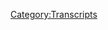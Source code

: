 {{Transcript
    | title         = [[641: Formulaic Objections Part 4]]
    | caption       = [https://knowledgefight.libsyn.com/641-formulaic-objections-part-4 Listen to this episode on Libsyn]
    | episodeNumber = [[641: Formulaic Objections Part 4|641]]
    | length        = 04:08:30
}}

{{MessageBox
    | header     = Warning: Bot Generated Content
    | text       = This transcript was automatically generated by transcription software and likely contains many mistakes and misattributions. Please check the audio for definitive quotes, attribution, and context.
    | image      = N3yvass4myg91.webp
    | imagewidth = 50px
    | id         = warning
}}

{{TranscriptBlock
    | name      = Unknown Speaker
    | timestamp = 00:00:00.000
    | text      = I'm sick of them posing as if they're the good guys, saying, we are the bad guys, knowledge
}}

{{TranscriptBlock
    | name      = Unknown Speaker
    | timestamp = 00:00:23.960
    | text      = fight, knowledge fight, I'm sick of them posing as if they're the good guys, saying, we are
}}

{{TranscriptBlock
    | name      = Unknown Speaker
    | timestamp = 00:00:30.960
    | text      = the bad guys, knowledge fight, knowledge fight, need money, Andy and Kansas, Andy and Kansas,
}}

{{TranscriptBlock
    | name      = Unknown Speaker
    | timestamp = 00:00:42.200
    | text      = stop it, Andy and Kansas, Andy and Kansas, it's time to pray, Andy and Kansas, you're
}}

{{TranscriptBlock
    | name      = Unknown Speaker
    | timestamp = 00:00:48.240
    | text      = on the air, thanks for holding us, hello Alex, I'm a first time caller, I'm a huge fan, I
}}

{{TranscriptBlock
    | name      = Unknown Speaker
    | timestamp = 00:00:52.039
    | text      = love your work, knowledge fight, knowledge fight, I love you, hey everybody, welcome
}}

{{TranscriptBlock
    | name      = Unknown Speaker
    | timestamp = 00:01:00.399
    | text      = back to knowledge fight, I'm Dan, I'm Jordan, we're couple dudes, like to sit around, worship
}}

{{TranscriptBlock
    | name      = Unknown Speaker
    | timestamp = 00:01:03.719
    | text      = at the altar of Selene and talk a little bit about Alex, Emmerich Jones and the ongoing
}}

{{TranscriptBlock
    | name      = Unknown Speaker
    | timestamp = 00:01:08.920
    | text      = adventures of drain swirling, I don't know, that's what came to mind, that wasn't great,
}}

{{TranscriptBlock
    | name      = Unknown Speaker
    | timestamp = 00:01:16.359
    | text      = I can do better, yeah, we'll get there, it's 2022, we'll get something for it later, we'll
}}

{{TranscriptBlock
    | name      = Unknown Speaker
    | timestamp = 00:01:21.400
    | text      = figure it out, yeah, yeah, Dan, Dan, Jordan, Dan, what's up, Dan, what's your bright spot
}}

{{TranscriptBlock
    | name      = Unknown Speaker
    | timestamp = 00:01:26.200
    | text      = today, my bright spot today is actually a bright spot of anger, it's a bright spot of
}}

{{TranscriptBlock
    | name      = Unknown Speaker
    | timestamp = 00:01:30.239
    | text      = anger, yes, and the anger is that no one told me about a thing existing before and I stumbled
}}

{{TranscriptBlock
    | name      = Unknown Speaker
    | timestamp = 00:01:36.959
    | text      = across it and now it's all I want to do, I've found that on YouTube there are a bunch of
}}

{{TranscriptBlock
    | name      = Unknown Speaker
    | timestamp = 00:01:42.920
    | text      = channels that are just like, they set up a camera and animals show up, you didn't know
}}

{{TranscriptBlock
    | name      = Unknown Speaker
    | timestamp = 00:01:49.840
    | text      = that, no, it's taken the internet by storm since fat bear week like 10 years ago, I knew
}}

{{TranscriptBlock
    | name      = Unknown Speaker
    | timestamp = 00:01:56.239
    | text      = about fat bear week but I thought that was a special event, no man, I didn't realise
}}

{{TranscriptBlock
    | name      = Unknown Speaker
    | timestamp = 00:02:00.560
    | text      = that there were these cameras that you could just watch like live all the time, 24 7, I
}}

{{TranscriptBlock
    | name      = Unknown Speaker
    | timestamp = 00:02:06.280
    | text      = found one that was in the Namibian desert and it's a watering hole, right, and so for
}}

{{TranscriptBlock
    | name      = Unknown Speaker
    | timestamp = 00:02:10.599
    | text      = about 5 minutes I'm watching this ibix or ibix or however you pronounce that, drink
}}

{{TranscriptBlock
    | name      = Unknown Speaker
    | timestamp = 00:02:15.639
    | text      = from this watering hole, like this is fascinating, then a second ibix showed up and I cheered,
}}

{{TranscriptBlock
    | name      = Unknown Speaker
    | timestamp = 00:02:25.680
    | text      = sitting alone in the apartment I cheered for the appearance of another animal, I'm telling
}}

{{TranscriptBlock
    | name      = Unknown Speaker
    | timestamp = 00:02:30.560
    | text      = you right now, you can get so many cameras that are just 24 7 on a nest with eggs in
}}

{{TranscriptBlock
    | name      = Unknown Speaker
    | timestamp = 00:02:37.039
    | text      = there and it is your entire life, I don't want that, that's too much like tension, entire
}}

{{TranscriptBlock
    | name      = Unknown Speaker
    | timestamp = 00:02:42.639
    | text      = life just sitting there, I don't want to be waiting for the egg to hatch, that's too high
}}

{{TranscriptBlock
    | name      = Unknown Speaker
    | timestamp = 00:02:49.280
    | text      = stakes but watching just a watering hole, that's great, I'm going to be lost to the
}}

{{TranscriptBlock
    | name      = Unknown Speaker
    | timestamp = 00:02:54.879
    | text      = world now, this is where I'm heading, I like that you are in some sense digitally retreating
}}

{{TranscriptBlock
    | name      = Unknown Speaker
    | timestamp = 00:03:01.620
    | text      = to the wilderness, you know, like you can't go and move into the middle of the woods but
}}

{{TranscriptBlock
    | name      = Unknown Speaker
    | timestamp = 00:03:05.960
    | text      = you can through the vision of a camera, the desire has been there, maybe this is the only
}}

{{TranscriptBlock
    | name      = Unknown Speaker
    | timestamp = 00:03:09.900
    | text      = way that I can manifest it, also one of the ibixes walked past the camera, I'm like, look
}}

{{TranscriptBlock
    | name      = Unknown Speaker
    | timestamp = 00:03:15.240
    | text      = at that guy, look at him, look at you, so what about you, what's your bright spot, my
}}

{{TranscriptBlock
    | name      = Unknown Speaker
    | timestamp = 00:03:20.960
    | text      = bright spot dad is, no, no, no, my partner is a teacher and that means that right around
}}

{{TranscriptBlock
    | name      = Unknown Speaker
    | timestamp = 00:03:27.479
    | text      = this time of year all of the girl scouts circle like vultures on weak teachers, sure, ready
}}

{{TranscriptBlock
    | name      = Unknown Speaker
    | timestamp = 00:03:36.000
    | text      = to pounce, you got to do your part, right, right, so despite the fact that I'm sure it's
}}

{{TranscriptBlock
    | name      = Unknown Speaker
    | timestamp = 00:03:41.280
    | text      = in some way some sort of evil cartel, the girl scouts, it has to be, I would assume
}}

{{TranscriptBlock
    | name      = Unknown Speaker
    | timestamp = 00:03:45.800
    | text      = so, I haven't read anything about it but you're sure it is, so now we have a shit ton of boxes,
}}

{{TranscriptBlock
    | name      = Unknown Speaker
    | timestamp = 00:03:51.599
    | text      = awesome, are orders still open, I'm pretty sure, I might need you to put in an order
}}

{{TranscriptBlock
    | name      = Unknown Speaker
    | timestamp = 00:03:57.479
    | text      = for me, I've got some, okay, listen, buy these second hand, at this point if the cops came
}}

{{TranscriptBlock
    | name      = Unknown Speaker
    | timestamp = 00:04:04.000
    | text      = I would be busted for intent to distribute, that's how many fucking boxes we have here,
}}

{{TranscriptBlock
    | name      = Unknown Speaker
    | timestamp = 00:04:07.840
    | text      = I'm looking for some samoas, I've got some, I'm looking for some tagalongs, you can't
}}

{{TranscriptBlock
    | name      = Unknown Speaker
    | timestamp = 00:04:12.240
    | text      = have any of my fucking tagalongs, dammit, you don't get a single cookie, I don't want
}}

{{TranscriptBlock
    | name      = Unknown Speaker
    | timestamp = 00:04:16.079
    | text      = thin mints, that's, I've had my fill of those, yeah, yeah, yeah, I got some s'mores ones
}}

{{TranscriptBlock
    | name      = Unknown Speaker
    | timestamp = 00:04:20.699
    | text      = for you, what, you have s'mores ones now, oh yeah, when did they start this, you don't
}}

{{TranscriptBlock
    | name      = Unknown Speaker
    | timestamp = 00:04:24.500
    | text      = want to know, okay, anyways that's my bright spot, that is a pretty bright spot, look I
}}

{{TranscriptBlock
    | name      = Unknown Speaker
    | timestamp = 00:04:30.519
    | text      = like sweets, yeah, we've got some negotiations after the show, I will say that I like sweets
}}

{{TranscriptBlock
    | name      = Unknown Speaker
    | timestamp = 00:04:36.160
    | text      = when times are tough, when things are good I have much less of a sweet tooth, right,
}}

{{TranscriptBlock
    | name      = Unknown Speaker
    | timestamp = 00:04:42.360
    | text      = right, right, hey looks like times have been tough, huh, so Jordan today we have an episode
}}

{{TranscriptBlock
    | name      = Unknown Speaker
    | timestamp = 00:04:46.860
    | text      = to go over that has been long in the works and we've teased this a little bit but not
}}

{{TranscriptBlock
    | name      = Unknown Speaker
    | timestamp = 00:04:52.360
    | text      = very specifically, things like I've mentioned that I have some side things, indeed, I'm
}}

{{TranscriptBlock
    | name      = Unknown Speaker
    | timestamp = 00:04:58.279
    | text      = working on, yes, and things like when, beginning of December we had two past episodes, we had
}}

{{TranscriptBlock
    | name      = Unknown Speaker
    | timestamp = 00:05:06.079
    | text      = a little break, we had a little break and nobody knew why, yes, and that all will become
}}

{{TranscriptBlock
    | name      = Unknown Speaker
    | timestamp = 00:05:12.019
    | text      = clear on today's episode, but before we get down to business on that, let's take a little
}}

{{TranscriptBlock
    | name      = Unknown Speaker
    | timestamp = 00:05:18.040
    | text      = moment to say thank you and hello to some new wonks, so first the Revs Lang, thank you
}}

{{TranscriptBlock
    | name      = Unknown Speaker
    | timestamp = 00:05:23.680
    | text      = so much, you're now a policy wonk, I'm a policy wonk, thank you very much, I think that's
}}

{{TranscriptBlock
    | name      = Unknown Speaker
    | timestamp = 00:05:27.800
    | text      = the Reverends Lang, the Reverends Lang, maybe, the Revs Lang, who knows, next Mother Gerald,
}}

{{TranscriptBlock
    | name      = Unknown Speaker
    | timestamp = 00:05:34.439
    | text      = thank you so much, you're now a policy wonk, I'm a policy wonk, thank you very much, next
}}

{{TranscriptBlock
    | name      = Unknown Speaker
    | timestamp = 00:05:38.819
    | text      = we have a technocrat in the mix, Jordan, thank you so much, you are now a policy wonk, I'm
}}

{{TranscriptBlock
    | name      = Unknown Speaker
    | timestamp = 00:05:42.879
    | text      = a policy wonk, ha ha, I thought you could trip me up, ha ha, dammit, but we also do
}}

{{TranscriptBlock
    | name      = Unknown Speaker
    | timestamp = 00:05:47.560
    | text      = have a couple technocrats in the mix, okay, god dammit, so first Jared and Alex's secret
}}

{{TranscriptBlock
    | name      = Unknown Speaker
    | timestamp = 00:05:52.800
    | text      = assistant Taylor and then in parentheses, inside joke, thank you so much, you're now
}}

{{TranscriptBlock
    | name      = Unknown Speaker
    | timestamp = 00:05:56.279
    | text      = a technocrat, and sorry Adam, Gigi made me give more money to Dan and Jordan because
}}

{{TranscriptBlock
    | name      = Unknown Speaker
    | timestamp = 00:06:01.720
    | text      = Bear won't stop howling about globalists, thank you so much, you are now a technocrat,
}}

{{TranscriptBlock
    | name      = Unknown Speaker
    | timestamp = 00:06:06.319
    | text      = I'm a policy wonk, I have risen above my enemies, I might quit tomorrow actually, I'm just gonna
}}

{{TranscriptBlock
    | name      = Unknown Speaker
    | timestamp = 00:06:12.879
    | text      = take a little breaky now, a little breaky for me, and then we're going to come back
}}

{{TranscriptBlock
    | name      = Unknown Speaker
    | timestamp = 00:06:22.160
    | text      = and I'm gonna start the show over, but I'm the devil, I gotta be taking off the hair,
}}

{{TranscriptBlock
    | name      = Unknown Speaker
    | timestamp = 00:06:26.399
    | text      = I'm getting all this, blah, blah, blah, fuck you, fuck you, I got plenty of words for you,
}}

{{TranscriptBlock
    | name      = Unknown Speaker
    | timestamp = 00:06:32.000
    | text      = but at the end of the day, fuck you and your new world order, and fuck the horse you rode
}}

{{TranscriptBlock
    | name      = Unknown Speaker
    | timestamp = 00:06:36.519
    | text      = in on, and all your shit, maybe today should be my last broadcast, maybe I'll just be gone
}}

{{TranscriptBlock
    | name      = Unknown Speaker
    | timestamp = 00:06:41.879
    | text      = a month, maybe five years, maybe I'll walk out of here tomorrow, and you never see me
}}

{{TranscriptBlock
    | name      = Unknown Speaker
    | timestamp = 00:06:47.079
    | text      = again, that's really what I want to do, I never want to come back here again, I apologize
}}

{{TranscriptBlock
    | name      = Unknown Speaker
    | timestamp = 00:06:53.360
    | text      = to the crew and the listeners yesterday that I was legitimately having breakdowns on air,
}}

{{TranscriptBlock
    | name      = Unknown Speaker
    | timestamp = 00:06:59.680
    | text      = I'll be better tomorrow, he may be, so thank you all, thank you very, very much, so Jordan,
}}

{{TranscriptBlock
    | name      = Unknown Speaker
    | timestamp = 00:07:06.480
    | text      = we have some breaking news in the world of Alex, indeed, as we're recording this here
}}

{{TranscriptBlock
    | name      = Unknown Speaker
    | timestamp = 00:07:10.560
    | text      = on Tuesday, for instance we have learned that Alex did go for the January 6th committee,
}}

{{TranscriptBlock
    | name      = Unknown Speaker
    | timestamp = 00:07:16.839
    | text      = and these are pressing issues that we will talk about on Friday, we have for you today
}}

{{TranscriptBlock
    | name      = Unknown Speaker
    | timestamp = 00:07:24.240
    | text      = an episode where we will be discussing some depositions from Alex's Sandy Hook case, and
}}

{{TranscriptBlock
    | name      = Unknown Speaker
    | timestamp = 00:07:31.519
    | text      = I felt like if we're going to be talking about this, we should probably check in and discuss
}}

{{TranscriptBlock
    | name      = Unknown Speaker
    | timestamp = 00:07:37.160
    | text      = how all this came about, what the circumstances are, and high witness on the scene, the plaintiff's
}}

{{TranscriptBlock
    | name      = Unknown Speaker
    | timestamp = 00:07:43.399
    | text      = attorney, so let's throw it to a conversation we pre-recorded with Mark Manxton, well joining
}}

{{TranscriptBlock
    | name      = Unknown Speaker
    | timestamp = 00:07:52.800
    | text      = us here in the virtual podcast studio, over Zoom, do we have a name for our lair, I don't
}}

{{TranscriptBlock
    | name      = Unknown Speaker
    | timestamp = 00:08:01.600
    | text      = think we do, we should, we should come up with one, should we, like the honeycomb hideout,
}}

{{TranscriptBlock
    | name      = Unknown Speaker
    | timestamp = 00:08:05.199
    | text      = I think that's a great name for it, so the Bishop Dawn Magic Wand, we're off track, yeah,
}}

{{TranscriptBlock
    | name      = Unknown Speaker
    | timestamp = 00:08:11.000
    | text      = already, it's quick, joining us here in the honeycomb hideout, which I'm insisting is
}}

{{TranscriptBlock
    | name      = Unknown Speaker
    | timestamp = 00:08:16.800
    | text      = the name, is the lead counsel for the plaintiffs in the Sandy Hook lawsuits against Alex Jones,
}}

{{TranscriptBlock
    | name      = Unknown Speaker
    | timestamp = 00:08:24.839
    | text      = Mark Manxton, yes hello everybody, welcome back, hello, I'm not using the name by the
}}

{{TranscriptBlock
    | name      = Unknown Speaker
    | timestamp = 00:08:29.800
    | text      = way, I'm not saying honeycomb hideout, that's fine, well you're not here, so frankly there's
}}

{{TranscriptBlock
    | name      = Unknown Speaker
    | timestamp = 00:08:35.720
    | text      = a no boys allowed policy, so, I can respect the rules, so welcome, we wanted to do a little
}}

{{TranscriptBlock
    | name      = Unknown Speaker
    | timestamp = 00:08:44.879
    | text      = preface to this episode, because it's a, I think a monumentous occasion, I think it's
}}

{{TranscriptBlock
    | name      = Unknown Speaker
    | timestamp = 00:08:50.320
    | text      = auspicious is how I would describe it, sure, yeah, yeah, some would, some would say a narrative
}}

{{TranscriptBlock
    | name      = Unknown Speaker
    | timestamp = 00:08:56.440
    | text      = twist in things, and so why don't you take it away and present, give us, give us the
}}

{{TranscriptBlock
    | name      = Unknown Speaker
    | timestamp = 00:09:03.519
    | text      = lowdown of what's up here, well sure, regular view, regular listeners know that I've been
}}

{{TranscriptBlock
    | name      = Unknown Speaker
    | timestamp = 00:09:08.879
    | text      = following the podcast for a little while now, and they've been doing some analysis of our
}}

{{TranscriptBlock
    | name      = Unknown Speaker
    | timestamp = 00:09:13.200
    | text      = lawsuits and such, and so I actually came onto the podcast, and talked to these wacky
}}

{{TranscriptBlock
    | name      = Unknown Speaker
    | timestamp = 00:09:17.679
    | text      = gentlemen, and I had become sort of, I guess you could say, over the course of the lawsuit,
}}

{{TranscriptBlock
    | name      = Unknown Speaker
    | timestamp = 00:09:22.360
    | text      = sort of peripherally aware of the work y'all are doing, people snitch, sometimes, yeah
}}

{{TranscriptBlock
    | name      = Unknown Speaker
    | timestamp = 00:09:27.519
    | text      = they do, you know mainstream media is even, I've seen profiles in fairly prestigious publications
}}

{{TranscriptBlock
    | name      = Unknown Speaker
    | timestamp = 00:09:35.480
    | text      = describing the unparalleled knowledge, you're talking about, you're talking about the Grey
}}

{{TranscriptBlock
    | name      = Unknown Speaker
    | timestamp = 00:09:39.279
    | text      = Lady, yeah the Grey Lady, and you know, you can't really, you know, you got to take that
}}

{{TranscriptBlock
    | name      = Unknown Speaker
    | timestamp = 00:09:46.019
    | text      = with a grain of salt, because they're the same, same newspaper, it took us to Iraq based
}}

{{TranscriptBlock
    | name      = Unknown Speaker
    | timestamp = 00:09:49.299
    | text      = on the wings of a lie, but I went ahead and checked it out, and it turns out, wow god
}}

{{TranscriptBlock
    | name      = Unknown Speaker
    | timestamp = 00:09:55.600
    | text      = darn this guy really does know a lot about Alex Jones, and I was in the position of,
}}

{{TranscriptBlock
    | name      = Unknown Speaker
    | timestamp = 00:10:00.080
    | text      = look I had to make myself an expert on Jones, me and my partner Bill actually had to do
}}

{{TranscriptBlock
    | name      = Unknown Speaker
    | timestamp = 00:10:04.759
    | text      = that, and so we watched, oh gosh, I want to say nearly like 100 hours right off the bat
}}

{{TranscriptBlock
    | name      = Unknown Speaker
    | timestamp = 00:10:09.879
    | text      = within the span of a couple weeks, and it probably flew by, yeah, time flies when your
}}

{{TranscriptBlock
    | name      = Unknown Speaker
    | timestamp = 00:10:17.240
    | text      = brain is melting, I'll tell you that, and I knew, you're right, like I knew it had a
}}

{{TranscriptBlock
    | name      = Unknown Speaker
    | timestamp = 00:10:23.639
    | text      = not trivial effect on my brain and perception of the world, so I could, I was so excited
}}

{{TranscriptBlock
    | name      = Unknown Speaker
    | timestamp = 00:10:30.399
    | text      = to meet you who's been living in this, and it turned out Dan knew a hell of a lot about
}}

{{TranscriptBlock
    | name      = Unknown Speaker
    | timestamp = 00:10:36.279
    | text      = Alex Jones.
}}

{{TranscriptBlock
    | name      = Unknown Speaker
    | timestamp = 00:10:38.080
    | text      = As some of y'all know, we recently had a default judgment in our cases, but we're entering
}}

{{TranscriptBlock
    | name      = Unknown Speaker
    | timestamp = 00:10:41.159
    | text      = sort of the final phase of discovery, which is about the plaintiff's damages, the ways
}}

{{TranscriptBlock
    | name      = Unknown Speaker
    | timestamp = 00:10:45.320
    | text      = they were harmed by some of this conduct, and that's required to take us, we had to
}}

{{TranscriptBlock
    | name      = Unknown Speaker
    | timestamp = 00:10:49.960
    | text      = take corporate deposition, deposition of Alex Jones, and in doing so, I knew that I could
}}

{{TranscriptBlock
    | name      = Unknown Speaker
    | timestamp = 00:10:55.600
    | text      = use Dan's knowledge in this process, so that's why I reached out to Dan and asked, hey Dan,
}}

{{TranscriptBlock
    | name      = Unknown Speaker
    | timestamp = 00:11:01.679
    | text      = would you consult on this case for me, and Dan said, you know what, I'd be happy to do
}}

{{TranscriptBlock
    | name      = Unknown Speaker
    | timestamp = 00:11:06.440
    | text      = that, and I'd be happy to do it free of charge, completely pro bono to the families.
}}

{{TranscriptBlock
    | name      = Unknown Speaker
    | timestamp = 00:11:11.559
    | text      = In my defense, I said no.
}}

{{TranscriptBlock
    | name      = Unknown Speaker
    | timestamp = 00:11:15.919
    | text      = And also, the way you're saying this is you asked and I said yes, and I don't think that's
}}

{{TranscriptBlock
    | name      = Unknown Speaker
    | timestamp = 00:11:22.440
    | text      = exactly accurate, I struggled with the decision because of the potential ethical implications
}}

{{TranscriptBlock
    | name      = Unknown Speaker
    | timestamp = 00:11:28.320
    | text      = of doing this podcast and inserting myself in some way.
}}

{{TranscriptBlock
    | name      = Unknown Speaker
    | timestamp = 00:11:33.440
    | text      = Exactly, which is why I would never want to put somebody in your position who's a commentator
}}

{{TranscriptBlock
    | name      = Unknown Speaker
    | timestamp = 00:11:38.740
    | text      = and a person who has collected knowledge on Jones in this way in the position of testifying
}}

{{TranscriptBlock
    | name      = Unknown Speaker
    | timestamp = 00:11:42.799
    | text      = at trial, or being a witness the jury would ever hear from, or having any stake in the
}}

{{TranscriptBlock
    | name      = Unknown Speaker
    | timestamp = 00:11:46.919
    | text      = outcome.
}}

{{TranscriptBlock
    | name      = Unknown Speaker
    | timestamp = 00:11:47.919
    | text      = I'll do it.
}}

{{TranscriptBlock
    | name      = Unknown Speaker
    | timestamp = 00:11:48.919
    | text      = Come on.
}}

{{TranscriptBlock
    | name      = Unknown Speaker
    | timestamp = 00:11:49.919
    | text      = You could testify from here just screaming.
}}

{{TranscriptBlock
    | name      = Unknown Speaker
    | timestamp = 00:11:54.440
    | text      = I knew I'd never do anything like that, and I think certainly experts who consult on cases
}}

{{TranscriptBlock
    | name      = Unknown Speaker
    | timestamp = 00:12:00.399
    | text      = like this and provide consultation, some of them do charge for their services, and that
}}

{{TranscriptBlock
    | name      = Unknown Speaker
    | timestamp = 00:12:05.039
    | text      = would have been totally above board to do, but I really, it's been a lot of people, I
}}

{{TranscriptBlock
    | name      = Unknown Speaker
    | timestamp = 00:12:09.679
    | text      = mean I'm not going to, it was definitely really appreciated and I love the gesture of you
}}

{{TranscriptBlock
    | name      = Unknown Speaker
    | timestamp = 00:12:17.080
    | text      = saying that you'll do this for pro bono, but I don't want to put you on a pedestal because
}}

{{TranscriptBlock
    | name      = Unknown Speaker
    | timestamp = 00:12:20.600
    | text      = so many people have.
}}

{{TranscriptBlock
    | name      = Unknown Speaker
    | timestamp = 00:12:21.600
    | text      = I have had the kind of support on this case that's unrivaled in my career where people
}}

{{TranscriptBlock
    | name      = Unknown Speaker
    | timestamp = 00:12:26.379
    | text      = will step out of the woodwork and say, I'm happy to do whatever I can to assist you here.
}}

{{TranscriptBlock
    | name      = Unknown Speaker
    | timestamp = 00:12:32.200
    | text      = And so yeah, Dan's come aboard and has been helping me quite a bit in terms of doing this
}}

{{TranscriptBlock
    | name      = Unknown Speaker
    | timestamp = 00:12:37.159
    | text      = case.
}}

{{TranscriptBlock
    | name      = Unknown Speaker
    | timestamp = 00:12:38.159
    | text      = And one of the big surprise for the listeners out there is that Dan personally accompanied
}}

{{TranscriptBlock
    | name      = Unknown Speaker
    | timestamp = 00:12:42.960
    | text      = me as my consultant to the depositions of the Free Speech Corporate Representative and
}}

{{TranscriptBlock
    | name      = Unknown Speaker
    | timestamp = 00:12:49.320
    | text      = of Mr. Alex Jones.
}}

{{TranscriptBlock
    | name      = Unknown Speaker
    | timestamp = 00:12:50.639
    | text      = Yes.
}}

{{TranscriptBlock
    | name      = Unknown Speaker
    | timestamp = 00:12:51.639
    | text      = So your humble narrator for all these years was sitting in the room, not more than four
}}

{{TranscriptBlock
    | name      = Unknown Speaker
    | timestamp = 00:12:57.519
    | text      = feet across the table from Mr. Jones himself and from his corporate representative, Ms.
}}

{{TranscriptBlock
    | name      = Unknown Speaker
    | timestamp = 00:13:03.600
    | text      = Carroba.
}}

{{TranscriptBlock
    | name      = Unknown Speaker
    | timestamp = 00:13:04.600
    | text      = And I want to be clear, just in case anybody has any kind of misgivings, I did not interact
}}

{{TranscriptBlock
    | name      = Unknown Speaker
    | timestamp = 00:13:10.379
    | text      = with them in any way.
}}

{{TranscriptBlock
    | name      = Unknown Speaker
    | timestamp = 00:13:12.120
    | text      = Really?
}}

{{TranscriptBlock
    | name      = Unknown Speaker
    | timestamp = 00:13:13.120
    | text      = Yeah, he didn't say a word in the entire room.
}}

{{TranscriptBlock
    | name      = Unknown Speaker
    | timestamp = 00:13:14.759
    | text      = I was a silent person in the room and I had no contact with them outside of the room.
}}

{{TranscriptBlock
    | name      = Unknown Speaker
    | timestamp = 00:13:22.139
    | text      = So it's not like I shook Alex's hand or like...
}}

{{TranscriptBlock
    | name      = Unknown Speaker
    | timestamp = 00:13:25.279
    | text      = Part of the reason I said no initially, because I was slightly worried for your physical safety
}}

{{TranscriptBlock
    | name      = Unknown Speaker
    | timestamp = 00:13:30.740
    | text      = to be in the same room with Alex Jones.
}}

{{TranscriptBlock
    | name      = Unknown Speaker
    | timestamp = 00:13:32.840
    | text      = No, he's a teddy bear.
}}

{{TranscriptBlock
    | name      = Unknown Speaker
    | timestamp = 00:13:34.720
    | text      = I mean, in O'Neill life he's a teddy bear.
}}

{{TranscriptBlock
    | name      = Unknown Speaker
    | timestamp = 00:13:36.759
    | text      = Yeah, he's just a teddy bear.
}}

{{TranscriptBlock
    | name      = Unknown Speaker
    | timestamp = 00:13:38.360
    | text      = A very violent teddy bear.
}}

{{TranscriptBlock
    | name      = Unknown Speaker
    | timestamp = 00:13:41.039
    | text      = Stops people's guts in like a good old teddy bear.
}}

{{TranscriptBlock
    | name      = Unknown Speaker
    | timestamp = 00:13:43.399
    | text      = Well, we'll get to that later.
}}

{{TranscriptBlock
    | name      = Unknown Speaker
    | timestamp = 00:13:44.399
    | text      = Indeed we will.
}}

{{TranscriptBlock
    | name      = Unknown Speaker
    | timestamp = 00:13:45.399
    | text      = It's during that deposition when we take breaks and we're, you know, already Dan had assisted
}}

{{TranscriptBlock
    | name      = Unknown Speaker
    | timestamp = 00:13:49.279
    | text      = me in kind of helping me formulate a lot of the questions that I was going to be asking
}}

{{TranscriptBlock
    | name      = Unknown Speaker
    | timestamp = 00:13:52.360
    | text      = in that deposition.
}}

{{TranscriptBlock
    | name      = Unknown Speaker
    | timestamp = 00:13:53.360
    | text      = But as we're getting answers, Dan's the kind of person who can put his finger on the spot
}}

{{TranscriptBlock
    | name      = Unknown Speaker
    | timestamp = 00:13:57.500
    | text      = of a fact and say, no, I know that that isn't true.
}}

{{TranscriptBlock
    | name      = Unknown Speaker
    | timestamp = 00:14:00.299
    | text      = You need to ask about X or Y.
}}

{{TranscriptBlock
    | name      = Unknown Speaker
    | timestamp = 00:14:02.360
    | text      = So your service is really, I mean, I really want to emphasize just invaluable.
}}

{{TranscriptBlock
    | name      = Unknown Speaker
    | timestamp = 00:14:06.879
    | text      = There aren't...
}}

{{TranscriptBlock
    | name      = Unknown Speaker
    | timestamp = 00:14:07.879
    | text      = Alex Jones, for as much of a phenomenon as he is and for as culturally influential as
}}

{{TranscriptBlock
    | name      = Unknown Speaker
    | timestamp = 00:14:15.200
    | text      = he has become, he remains relatively understudied both in academic and in pop culture settings.
}}

{{TranscriptBlock
    | name      = Unknown Speaker
    | timestamp = 00:14:22.519
    | text      = Like it's actually strange how much of his mythos is very shallow.
}}

{{TranscriptBlock
    | name      = Unknown Speaker
    | timestamp = 00:14:27.399
    | text      = Like people don't really dig down into what InfoWars is and how it operates and what it
}}

{{TranscriptBlock
    | name      = Unknown Speaker
    | timestamp = 00:14:31.919
    | text      = does.
}}

{{TranscriptBlock
    | name      = Unknown Speaker
    | timestamp = 00:14:32.919
    | text      = And so that was, that was really, really valuable for me.
}}

{{TranscriptBlock
    | name      = Unknown Speaker
    | timestamp = 00:14:36.440
    | text      = So first of all, thank you for that.
}}

{{TranscriptBlock
    | name      = Unknown Speaker
    | timestamp = 00:14:38.159
    | text      = That's overwhelming.
}}

{{TranscriptBlock
    | name      = Unknown Speaker
    | timestamp = 00:14:39.159
    | text      = And thank you for the kind words, Jordan, yell something.
}}

{{TranscriptBlock
    | name      = Unknown Speaker
    | timestamp = 00:14:44.320
    | text      = You know, Dan, I'm surprised that when you came back, you didn't report to me how invaluable
}}

{{TranscriptBlock
    | name      = Unknown Speaker
    | timestamp = 00:14:49.419
    | text      = your work was.
}}

{{TranscriptBlock
    | name      = Unknown Speaker
    | timestamp = 00:14:50.559
    | text      = You kind of downplayed it, which is not like you at all.
}}

{{TranscriptBlock
    | name      = Unknown Speaker
    | timestamp = 00:14:53.519
    | text      = Usually you come back boastful, like if it weren't for me, this whole thing would have
}}

{{TranscriptBlock
    | name      = Unknown Speaker
    | timestamp = 00:14:58.440
    | text      = fallen apart.
}}

{{TranscriptBlock
    | name      = Unknown Speaker
    | timestamp = 00:14:59.519
    | text      = That's you, right?
}}

{{TranscriptBlock
    | name      = Unknown Speaker
    | timestamp = 00:15:00.519
    | text      = I got the flashiness out of my system before I went because I brought a new suit.
}}

{{TranscriptBlock
    | name      = Unknown Speaker
    | timestamp = 00:15:04.759
    | text      = Yes.
}}

{{TranscriptBlock
    | name      = Unknown Speaker
    | timestamp = 00:15:05.759
    | text      = That's true.
}}

{{TranscriptBlock
    | name      = Unknown Speaker
    | timestamp = 00:15:06.759
    | text      = That was kind of my way of like, all right, this is, this is a little walk around with
}}

{{TranscriptBlock
    | name      = Unknown Speaker
    | timestamp = 00:15:12.960
    | text      = some swagger.
}}

{{TranscriptBlock
    | name      = Unknown Speaker
    | timestamp = 00:15:14.559
    | text      = When we got you a suit, it was an adventure for the both of us.
}}

{{TranscriptBlock
    | name      = Unknown Speaker
    | timestamp = 00:15:17.799
    | text      = Right.
}}

{{TranscriptBlock
    | name      = Unknown Speaker
    | timestamp = 00:15:18.799
    | text      = Let me tell you, listeners, this gentleman cleans up well.
}}

{{TranscriptBlock
    | name      = Unknown Speaker
    | timestamp = 00:15:23.360
    | text      = Not great.
}}

{{TranscriptBlock
    | name      = Unknown Speaker
    | timestamp = 00:15:24.360
    | text      = And I get dirty real fast, but I clean up okay.
}}

{{TranscriptBlock
    | name      = Unknown Speaker
    | timestamp = 00:15:27.879
    | text      = You know, one of the things we had talked about before you had decided to help me and
}}

{{TranscriptBlock
    | name      = Unknown Speaker
    | timestamp = 00:15:32.799
    | text      = consult with me on this is that if you were going to be offering me advice on this and
}}

{{TranscriptBlock
    | name      = Unknown Speaker
    | timestamp = 00:15:37.679
    | text      = seeing some of the proceedings, you know, part of your insistence was, look, I'm a commentator
}}

{{TranscriptBlock
    | name      = Unknown Speaker
    | timestamp = 00:15:43.100
    | text      = on Jones.
}}

{{TranscriptBlock
    | name      = Unknown Speaker
    | timestamp = 00:15:44.100
    | text      = I critically analyze what he's doing.
}}

{{TranscriptBlock
    | name      = Unknown Speaker
    | timestamp = 00:15:45.539
    | text      = I need to be able to continue to do that about this lawsuit.
}}

{{TranscriptBlock
    | name      = Unknown Speaker
    | timestamp = 00:15:48.440
    | text      = And if you were an expert witness who's going to be testifying to a jury, you probably shouldn't
}}

{{TranscriptBlock
    | name      = Unknown Speaker
    | timestamp = 00:15:52.559
    | text      = be doing that.
}}

{{TranscriptBlock
    | name      = Unknown Speaker
    | timestamp = 00:15:53.559
    | text      = Right.
}}

{{TranscriptBlock
    | name      = Unknown Speaker
    | timestamp = 00:15:54.559
    | text      = Because eventually your testimony is going to have to be considered.
}}

{{TranscriptBlock
    | name      = Unknown Speaker
    | timestamp = 00:15:56.399
    | text      = But if you're just an outside consultant, and when it comes to things that are in the
}}

{{TranscriptBlock
    | name      = Unknown Speaker
    | timestamp = 00:16:00.039
    | text      = public record now, I couldn't stop you if I wanted to like legally, you have a First
}}

{{TranscriptBlock
    | name      = Unknown Speaker
    | timestamp = 00:16:05.320
    | text      = Amendment right that trumps anything that's going on.
}}

{{TranscriptBlock
    | name      = Unknown Speaker
    | timestamp = 00:16:08.240
    | text      = And so it loves the First Amendment.
}}

{{TranscriptBlock
    | name      = Unknown Speaker
    | timestamp = 00:16:09.919
    | text      = I know he loves it.
}}

{{TranscriptBlock
    | name      = Unknown Speaker
    | timestamp = 00:16:10.919
    | text      = So yeah.
}}

{{TranscriptBlock
    | name      = Unknown Speaker
    | timestamp = 00:16:11.919
    | text      = Yeah.
}}

{{TranscriptBlock
    | name      = Unknown Speaker
    | timestamp = 00:16:12.919
    | text      = Take that, Mark.
}}

{{TranscriptBlock
    | name      = Unknown Speaker
    | timestamp = 00:16:13.919
    | text      = You can't stop us even if you fucking want it to.
}}

{{TranscriptBlock
    | name      = Unknown Speaker
    | timestamp = 00:16:17.120
    | text      = Well, I can get creative, right?
}}

{{TranscriptBlock
    | name      = Unknown Speaker
    | timestamp = 00:16:20.440
    | text      = You know?
}}

{{TranscriptBlock
    | name      = Unknown Speaker
    | timestamp = 00:16:21.440
    | text      = Okay.
}}

{{TranscriptBlock
    | name      = Unknown Speaker
    | timestamp = 00:16:22.440
    | text      = We'll never know it.
}}

{{TranscriptBlock
    | name      = Unknown Speaker
    | timestamp = 00:16:23.440
    | text      = But but no, it's it's it.
}}

{{TranscriptBlock
    | name      = Unknown Speaker
    | timestamp = 00:16:28.360
    | text      = I knew coming into this that you were still gonna be talking about Alex Jones.
}}

{{TranscriptBlock
    | name      = Unknown Speaker
    | timestamp = 00:16:31.840
    | text      = And I knew, for instance, that these these depositions, if they did become public record
}}

{{TranscriptBlock
    | name      = Unknown Speaker
    | timestamp = 00:16:35.100
    | text      = would be part of that.
}}

{{TranscriptBlock
    | name      = Unknown Speaker
    | timestamp = 00:16:36.600
    | text      = And what happened so that your listeners understand is that there's a protective order of confidentiality
}}

{{TranscriptBlock
    | name      = Unknown Speaker
    | timestamp = 00:16:42.639
    | text      = in the case, and it provides a process by which if a party gives testimony or documents
}}

{{TranscriptBlock
    | name      = Unknown Speaker
    | timestamp = 00:16:47.519
    | text      = that it believes it wants to maintain confidentiality, not have them be public, it provides them
}}

{{TranscriptBlock
    | name      = Unknown Speaker
    | timestamp = 00:16:52.039
    | text      = an avenue for them to do that.
}}

{{TranscriptBlock
    | name      = Unknown Speaker
    | timestamp = 00:16:54.220
    | text      = And in this particular situation, much as they have in the past info wars chose not
}}

{{TranscriptBlock
    | name      = Unknown Speaker
    | timestamp = 00:16:58.519
    | text      = to do that.
}}

{{TranscriptBlock
    | name      = Unknown Speaker
    | timestamp = 00:16:59.700
    | text      = So very recently, the deposition of Alex Jones and the deposition of Miss Karpova, the corporate
}}

{{TranscriptBlock
    | name      = Unknown Speaker
    | timestamp = 00:17:04.559
    | text      = representative passed into the public domain when they became unchallenged public filings
}}

{{TranscriptBlock
    | name      = Unknown Speaker
    | timestamp = 00:17:09.200
    | text      = in these cases.
}}

{{TranscriptBlock
    | name      = Unknown Speaker
    | timestamp = 00:17:10.539
    | text      = And so there's been some news reporting on them and some of the documents contained within
}}

{{TranscriptBlock
    | name      = Unknown Speaker
    | timestamp = 00:17:13.779
    | text      = those depositions already.
}}

{{TranscriptBlock
    | name      = Unknown Speaker
    | timestamp = 00:17:16.140
    | text      = And so all that's now out in the public record.
}}

{{TranscriptBlock
    | name      = Unknown Speaker
    | timestamp = 00:17:18.740
    | text      = So now, listeners, you get to hear a little bit about it, and Dan's gonna be able to talk
}}

{{TranscriptBlock
    | name      = Unknown Speaker
    | timestamp = 00:17:23.619
    | text      = to you about it.
}}

{{TranscriptBlock
    | name      = Unknown Speaker
    | timestamp = 00:17:24.619
    | text      = Yeah.
}}

{{TranscriptBlock
    | name      = Unknown Speaker
    | timestamp = 00:17:25.619
    | text      = And I want to stress too that like, it's, it, I can't, like, one of the downsides of
}}

{{TranscriptBlock
    | name      = Unknown Speaker
    | timestamp = 00:17:34.240
    | text      = me do, like being in the position of like, doing this episode and being there, sure,
}}

{{TranscriptBlock
    | name      = Unknown Speaker
    | timestamp = 00:17:38.619
    | text      = is that, you know, obviously, I experienced things.
}}

{{TranscriptBlock
    | name      = Unknown Speaker
    | timestamp = 00:17:42.359
    | text      = And some of those things I can't talk about, because they aren't part of what is in the
}}

{{TranscriptBlock
    | name      = Unknown Speaker
    | timestamp = 00:17:46.920
    | text      = public record.
}}

{{TranscriptBlock
    | name      = Unknown Speaker
    | timestamp = 00:17:47.920
    | text      = Right, right, right.
}}

{{TranscriptBlock
    | name      = Unknown Speaker
    | timestamp = 00:17:48.920
    | text      = And so there will, you know, there will be a lot of things that are not really material
}}

{{TranscriptBlock
    | name      = Unknown Speaker
    | timestamp = 00:17:53.660
    | text      = to the analysis of the depositions themselves.
}}

{{TranscriptBlock
    | name      = Unknown Speaker
    | timestamp = 00:17:57.700
    | text      = But I, you know, I have, you know, some thoughts that I just can't share.
}}

{{TranscriptBlock
    | name      = Unknown Speaker
    | timestamp = 00:18:01.859
    | text      = Yeah, I mean, if you wanted to, you, you couldn't even talk about the mutated second human being
}}

{{TranscriptBlock
    | name      = Unknown Speaker
    | timestamp = 00:18:09.059
    | text      = coming out of his chest.
}}

{{TranscriptBlock
    | name      = Unknown Speaker
    | timestamp = 00:18:10.940
    | text      = Kawado, I believe was his name.
}}

{{TranscriptBlock
    | name      = Unknown Speaker
    | timestamp = 00:18:13.099
    | text      = I told you that in confidence.
}}

{{TranscriptBlock
    | name      = Unknown Speaker
    | timestamp = 00:18:14.420
    | text      = No, no, I'm saying you can't talk about Kawado.
}}

{{TranscriptBlock
    | name      = Unknown Speaker
    | timestamp = 00:18:17.339
    | text      = Okay.
}}

{{TranscriptBlock
    | name      = Unknown Speaker
    | timestamp = 00:18:18.339
    | text      = That's my
}}

{{TranscriptBlock
    | name      = Unknown Speaker
    | timestamp = 00:18:19.339
    | text      = good reference.
}}

{{TranscriptBlock
    | name      = Unknown Speaker
    | timestamp = 00:18:20.339
    | text      = The deep, deep pull there, Jordan.
}}

{{TranscriptBlock
    | name      = Unknown Speaker
    | timestamp = 00:18:25.380
    | text      = Oh, my gosh, yeah, no, and in fact, I think that's one of the reasons I want to come on
}}

{{TranscriptBlock
    | name      = Unknown Speaker
    | timestamp = 00:18:31.099
    | text      = this kind of not not for you, because you know, though, but but so that the audience
}}

{{TranscriptBlock
    | name      = Unknown Speaker
    | timestamp = 00:18:35.259
    | text      = understands how you're talking about these, there are some ground rules that that Dan
}}

{{TranscriptBlock
    | name      = Unknown Speaker
    | timestamp = 00:18:39.339
    | text      = has to observe when talking about these things.
}}

{{TranscriptBlock
    | name      = Unknown Speaker
    | timestamp = 00:18:41.980
    | text      = And one of that is that because his consulting position gives them access to things that
}}

{{TranscriptBlock
    | name      = Unknown Speaker
    | timestamp = 00:18:46.900
    | text      = do not become public record, as he was saying, there are some things you can't talk about,
}}

{{TranscriptBlock
    | name      = Unknown Speaker
    | timestamp = 00:18:50.500
    | text      = like conversations we had in between breaks and stuff like that, obviously, any of that
}}

{{TranscriptBlock
    | name      = Unknown Speaker
    | timestamp = 00:18:55.339
    | text      = kind of stuff, anybody's actual that, you know, the thing is, is you go into a deposition
}}

{{TranscriptBlock
    | name      = Unknown Speaker
    | timestamp = 00:18:59.339
    | text      = room, and 90% of what you do is what they call on the record, there's a there's a videotape
}}

{{TranscriptBlock
    | name      = Unknown Speaker
    | timestamp = 00:19:03.980
    | text      = role, and there's a transcript role, and there's somebody typing it all down 10% of that downtime
}}

{{TranscriptBlock
    | name      = Unknown Speaker
    | timestamp = 00:19:07.660
    | text      = is off the record.
}}

{{TranscriptBlock
    | name      = Unknown Speaker
    | timestamp = 00:19:08.660
    | text      = And there are things that happen there to off the record, obviously, anything off the
}}

{{TranscriptBlock
    | name      = Unknown Speaker
    | timestamp = 00:19:11.180
    | text      = record is not something Dan can talk about.
}}

{{TranscriptBlock
    | name      = Unknown Speaker
    | timestamp = 00:19:13.220
    | text      = But now we're in a position where, and I'm glad free speech made, or I'm sorry, info
}}

{{TranscriptBlock
    | name      = Unknown Speaker
    | timestamp = 00:19:17.380
    | text      = wars, I call them by their corporate name, sometimes free speech systems, which is just
}}

{{TranscriptBlock
    | name      = Unknown Speaker
    | timestamp = 00:19:21.019
    | text      = the irony of ironies that they named themselves that.
}}

{{TranscriptBlock
    | name      = Unknown Speaker
    | timestamp = 00:19:23.619
    | text      = But the fact that info wars made the choice or however they came to the conclusion to
}}

{{TranscriptBlock
    | name      = Unknown Speaker
    | timestamp = 00:19:28.200
    | text      = not make these depositions confidential, I am very glad they did.
}}

{{TranscriptBlock
    | name      = Unknown Speaker
    | timestamp = 00:19:32.539
    | text      = Because I believe that for those people who are following this case, who understand the
}}

{{TranscriptBlock
    | name      = Unknown Speaker
    | timestamp = 00:19:36.599
    | text      = public importance of it, there is a lot of enlightening information that oh, no, like
}}

{{TranscriptBlock
    | name      = Unknown Speaker
    | timestamp = 00:19:40.859
    | text      = yeah, these are going to be an interesting discussion.
}}

{{TranscriptBlock
    | name      = Unknown Speaker
    | timestamp = 00:19:43.579
    | text      = Yeah, so I'm glad Dan can do that.
}}

{{TranscriptBlock
    | name      = Unknown Speaker
    | timestamp = 00:19:45.900
    | text      = And it's it's what part of the wonderful parts of our process is that when things do get
}}

{{TranscriptBlock
    | name      = Unknown Speaker
    | timestamp = 00:19:49.619
    | text      = into the public record this way, that court proceedings can be critically discussed.
}}

{{TranscriptBlock
    | name      = Unknown Speaker
    | timestamp = 00:19:55.299
    | text      = And that's something I'm glad Dan can do.
}}

{{TranscriptBlock
    | name      = Unknown Speaker
    | timestamp = 00:19:57.019
    | text      = But yeah, there are there are certain things that there may be gaps.
}}

{{TranscriptBlock
    | name      = Unknown Speaker
    | timestamp = 00:19:59.819
    | text      = I'm sure Jordan will sometimes ask a question that Dan would have to be no comment to.
}}

{{TranscriptBlock
    | name      = Unknown Speaker
    | timestamp = 00:20:03.299
    | text      = I'll probably if that comes up, I'll probably edit it out.
}}

{{TranscriptBlock
    | name      = Unknown Speaker
    | timestamp = 00:20:07.779
    | text      = You'll never know.
}}

{{TranscriptBlock
    | name      = Unknown Speaker
    | timestamp = 00:20:12.059
    | text      = But yeah, like if you ask me what Alex smelled like, I'll have to cut that out.
}}

{{TranscriptBlock
    | name      = Unknown Speaker
    | timestamp = 00:20:18.579
    | text      = Like a gently lavender wind, like, like the like freshly done laundry in the spring of
}}

{{TranscriptBlock
    | name      = Unknown Speaker
    | timestamp = 00:20:24.460
    | text      = normally.
}}

{{TranscriptBlock
    | name      = Unknown Speaker
    | timestamp = 00:20:25.460
    | text      = Yeah.
}}

{{TranscriptBlock
    | name      = Unknown Speaker
    | timestamp = 00:20:26.460
    | text      = No, none of that kind of, you know, then that's the thing is, is you, Dan got to see sort
}}

{{TranscriptBlock
    | name      = Unknown Speaker
    | timestamp = 00:20:31.640
    | text      = of an inside baseball process of a legal proceeding that a lot of people don't normally get to
}}

{{TranscriptBlock
    | name      = Unknown Speaker
    | timestamp = 00:20:35.900
    | text      = see, which is how a deposition is done, because that's like testimony, but it's not in a courtroom.
}}

{{TranscriptBlock
    | name      = Unknown Speaker
    | timestamp = 00:20:40.319
    | text      = You know, we were we were in a friend of mine's law office in Austin.
}}

{{TranscriptBlock
    | name      = Unknown Speaker
    | timestamp = 00:20:43.980
    | text      = And and, you know, you're in this very tight quarters, where you have a videographer in
}}

{{TranscriptBlock
    | name      = Unknown Speaker
    | timestamp = 00:20:48.700
    | text      = the room, a court reporters, taking everything down, you've got all your pairs of lawyers
}}

{{TranscriptBlock
    | name      = Unknown Speaker
    | timestamp = 00:20:52.940
    | text      = in the room, and you've got the witness, and you're all in this this room together.
}}

{{TranscriptBlock
    | name      = Unknown Speaker
    | timestamp = 00:20:57.380
    | text      = And and, you know, for one of these depositions, I think when as long as like, five, six hours.
}}

{{TranscriptBlock
    | name      = Unknown Speaker
    | timestamp = 00:21:01.059
    | text      = Yeah, yeah, the corporate representative one with Daria was most of a day.
}}

{{TranscriptBlock
    | name      = Unknown Speaker
    | timestamp = 00:21:05.819
    | text      = Yeah, yeah, it was very interesting.
}}

{{TranscriptBlock
    | name      = Unknown Speaker
    | timestamp = 00:21:08.140
    | text      = But I'm actually, you know, the thing is, we've talked about these depositions in the
}}

{{TranscriptBlock
    | name      = Unknown Speaker
    | timestamp = 00:21:13.259
    | text      = course of us talking for consulting purposes.
}}

{{TranscriptBlock
    | name      = Unknown Speaker
    | timestamp = 00:21:16.019
    | text      = And I'm, I was, that's all from our legal perspective of what we're doing in the case.
}}

{{TranscriptBlock
    | name      = Unknown Speaker
    | timestamp = 00:21:21.000
    | text      = And I'm actually interested as these become a little more public to hear what people's
}}

{{TranscriptBlock
    | name      = Unknown Speaker
    | timestamp = 00:21:24.940
    | text      = reaction to them in a broader sense is, yeah, because unlike, I think, Jones's first deposition
}}

{{TranscriptBlock
    | name      = Unknown Speaker
    | timestamp = 00:21:31.819
    | text      = and the first corporate representatives and all of that, which was very shallow and very
}}

{{TranscriptBlock
    | name      = Unknown Speaker
    | timestamp = 00:21:35.480
    | text      = guarded and very mockery, I mean, it was just a kind of a farce of a thing.
}}

{{TranscriptBlock
    | name      = Unknown Speaker
    | timestamp = 00:21:39.460
    | text      = This is a farce in its own way to slightly different farce.
}}

{{TranscriptBlock
    | name      = Unknown Speaker
    | timestamp = 00:21:42.900
    | text      = Yeah, slightly different farce is how I would describe it.
}}

{{TranscriptBlock
    | name      = Unknown Speaker
    | timestamp = 00:21:45.819
    | text      = Comedy of errors.
}}

{{TranscriptBlock
    | name      = Unknown Speaker
    | timestamp = 00:21:46.819
    | text      = We, we all let your audience know that we recently had brought a motion for sanctions
}}

{{TranscriptBlock
    | name      = Unknown Speaker
    | timestamp = 00:21:51.920
    | text      = based on this corporate deposition.
}}

{{TranscriptBlock
    | name      = Unknown Speaker
    | timestamp = 00:21:54.700
    | text      = One with Daria with Daria, correct.
}}

{{TranscriptBlock
    | name      = Unknown Speaker
    | timestamp = 00:21:56.980
    | text      = And that was because they had been ordered four times to give a corporate deposition
}}

{{TranscriptBlock
    | name      = Unknown Speaker
    | timestamp = 00:22:01.740
    | text      = in the course of these cases, the first two times, they just didn't show up.
}}

{{TranscriptBlock
    | name      = Unknown Speaker
    | timestamp = 00:22:04.980
    | text      = And then the second two times they sent Rob do both times and Rob do seem to be oblivious
}}

{{TranscriptBlock
    | name      = Unknown Speaker
    | timestamp = 00:22:09.880
    | text      = to the fact that the law required him to prepare in any way for this deposition.
}}

{{TranscriptBlock
    | name      = Unknown Speaker
    | timestamp = 00:22:13.640
    | text      = I think what you meant to say was a fucking legend.
}}

{{TranscriptBlock
    | name      = Unknown Speaker
    | timestamp = 00:22:17.779
    | text      = Yeah.
}}

{{TranscriptBlock
    | name      = Unknown Speaker
    | timestamp = 00:22:18.779
    | text      = That's going to go down in history as making one of the greatest episodes of all time.
}}

{{TranscriptBlock
    | name      = Unknown Speaker
    | timestamp = 00:22:23.019
    | text      = They call Rob the sharp shooter.
}}

{{TranscriptBlock
    | name      = Unknown Speaker
    | timestamp = 00:22:25.420
    | text      = I'll say like this was on for those because they also tuned into the hearings that we
}}

{{TranscriptBlock
    | name      = Unknown Speaker
    | timestamp = 00:22:32.940
    | text      = have.
}}

{{TranscriptBlock
    | name      = Unknown Speaker
    | timestamp = 00:22:33.940
    | text      = We had a hearing on Friday and our judges straight out said it was, it was a mockery.
}}

{{TranscriptBlock
    | name      = Unknown Speaker
    | timestamp = 00:22:37.420
    | text      = It was an offensive deposition.
}}

{{TranscriptBlock
    | name      = Unknown Speaker
    | timestamp = 00:22:41.339
    | text      = The Daria one.
}}

{{TranscriptBlock
    | name      = Unknown Speaker
    | timestamp = 00:22:42.339
    | text      = Yes, exactly.
}}

{{TranscriptBlock
    | name      = Unknown Speaker
    | timestamp = 00:22:43.339
    | text      = In the wake of an already offensive depositions from Rob do.
}}

{{TranscriptBlock
    | name      = Unknown Speaker
    | timestamp = 00:22:47.140
    | text      = And so it's like to get your act together for this, they still haven't done it.
}}

{{TranscriptBlock
    | name      = Unknown Speaker
    | timestamp = 00:22:50.460
    | text      = I think you'll see that.
}}

{{TranscriptBlock
    | name      = Unknown Speaker
    | timestamp = 00:22:51.799
    | text      = But we recently brought that motion.
}}

{{TranscriptBlock
    | name      = Unknown Speaker
    | timestamp = 00:22:53.099
    | text      = We had a hearing on Friday.
}}

{{TranscriptBlock
    | name      = Unknown Speaker
    | timestamp = 00:22:54.539
    | text      = They were sanctioned yet again.
}}

{{TranscriptBlock
    | name      = Unknown Speaker
    | timestamp = 00:22:56.240
    | text      = And I want to say that this is now, gosh, maybe the seventh or eighth time they've been
}}

{{TranscriptBlock
    | name      = Unknown Speaker
    | timestamp = 00:23:00.940
    | text      = fined before ever actually having the trial happen.
}}

{{TranscriptBlock
    | name      = Unknown Speaker
    | timestamp = 00:23:04.059
    | text      = It's pretty wild.
}}

{{TranscriptBlock
    | name      = Unknown Speaker
    | timestamp = 00:23:05.339
    | text      = And so we're still trying to see what the full fallout of all of that is going to be.
}}

{{TranscriptBlock
    | name      = Unknown Speaker
    | timestamp = 00:23:09.140
    | text      = But yeah, this did, this did not go well for them.
}}

{{TranscriptBlock
    | name      = Unknown Speaker
    | timestamp = 00:23:12.259
    | text      = It it felt, you know, it's a, I was disappointed when I showed up in Austin because you'd only
}}

{{TranscriptBlock
    | name      = Unknown Speaker
    | timestamp = 00:23:19.079
    | text      = told me there was a corporate representative.
}}

{{TranscriptBlock
    | name      = Unknown Speaker
    | timestamp = 00:23:20.859
    | text      = I didn't know who it was going to be.
}}

{{TranscriptBlock
    | name      = Unknown Speaker
    | timestamp = 00:23:22.299
    | text      = I was really excited for the possibility that we'd get another round with do.
}}

{{TranscriptBlock
    | name      = Unknown Speaker
    | timestamp = 00:23:25.779
    | text      = Yeah.
}}

{{TranscriptBlock
    | name      = Unknown Speaker
    | timestamp = 00:23:26.779
    | text      = I thought that would be a lot of fun.
}}

{{TranscriptBlock
    | name      = Unknown Speaker
    | timestamp = 00:23:28.099
    | text      = And then learning that it was going to be Daria, I was like, man, she might be competent
}}

{{TranscriptBlock
    | name      = Unknown Speaker
    | timestamp = 00:23:31.839
    | text      = at this.
}}

{{TranscriptBlock
    | name      = Unknown Speaker
    | timestamp = 00:23:33.099
    | text      = And then it was so interesting.
}}

{{TranscriptBlock
    | name      = Unknown Speaker
    | timestamp = 00:23:34.380
    | text      = And we'll get into this, like in more minute detail in the course of the episode, but it's
}}

{{TranscriptBlock
    | name      = Unknown Speaker
    | timestamp = 00:23:39.140
    | text      = Rob Dewish, but in a very different way.
}}

{{TranscriptBlock
    | name      = Unknown Speaker
    | timestamp = 00:23:41.940
    | text      = It's beautiful.
}}

{{TranscriptBlock
    | name      = Unknown Speaker
    | timestamp = 00:23:42.940
    | text      = Yeah.
}}

{{TranscriptBlock
    | name      = Unknown Speaker
    | timestamp = 00:23:43.940
    | text      = It's very different.
}}

{{TranscriptBlock
    | name      = Unknown Speaker
    | timestamp = 00:23:44.940
    | text      = It's shocking.
}}

{{TranscriptBlock
    | name      = Unknown Speaker
    | timestamp = 00:23:45.940
    | text      = Yeah.
}}

{{TranscriptBlock
    | name      = Unknown Speaker
    | timestamp = 00:23:46.940
    | text      = It's, it's really interesting.
}}

{{TranscriptBlock
    | name      = Unknown Speaker
    | timestamp = 00:23:47.940
    | text      = And I'm yeah.
}}

{{TranscriptBlock
    | name      = Unknown Speaker
    | timestamp = 00:23:48.940
    | text      = So like I say, that's why I'm glad it's public.
}}

{{TranscriptBlock
    | name      = Unknown Speaker
    | timestamp = 00:23:51.500
    | text      = I think that this was, I want to say this, you know, for the audience's benefit, I think
}}

{{TranscriptBlock
    | name      = Unknown Speaker
    | timestamp = 00:23:56.440
    | text      = this was one of the more difficult things that I've had to do.
}}

{{TranscriptBlock
    | name      = Unknown Speaker
    | timestamp = 00:24:00.740
    | text      = First of all, to not talk about this for this.
}}

{{TranscriptBlock
    | name      = Unknown Speaker
    | timestamp = 00:24:04.259
    | text      = We did this at the beginning of December was when I came down to Austin and not being able
}}

{{TranscriptBlock
    | name      = Unknown Speaker
    | timestamp = 00:24:09.440
    | text      = to mention it or not being able to be like, but you know, all the information that I had
}}

{{TranscriptBlock
    | name      = Unknown Speaker
    | timestamp = 00:24:14.779
    | text      = that was in those depositions, I had to not know.
}}

{{TranscriptBlock
    | name      = Unknown Speaker
    | timestamp = 00:24:17.660
    | text      = Sure, sure, sure, sure.
}}

{{TranscriptBlock
    | name      = Unknown Speaker
    | timestamp = 00:24:19.019
    | text      = That was hard for you, but that's easy for you.
}}

{{TranscriptBlock
    | name      = Unknown Speaker
    | timestamp = 00:24:21.119
    | text      = I didn't say anything, which is the real fucking accomplishment.
}}

{{TranscriptBlock
    | name      = Unknown Speaker
    | timestamp = 00:24:25.440
    | text      = That's what I want to get across here.
}}

{{TranscriptBlock
    | name      = Unknown Speaker
    | timestamp = 00:24:27.779
    | text      = Somehow I didn't break.
}}

{{TranscriptBlock
    | name      = Unknown Speaker
    | timestamp = 00:24:29.099
    | text      = Who are you going to tell your dog?
}}

{{TranscriptBlock
    | name      = Unknown Speaker
    | timestamp = 00:24:34.579
    | text      = But like it was really challenging and I'm glad that, you know, we're on the other side
}}

{{TranscriptBlock
    | name      = Unknown Speaker
    | timestamp = 00:24:41.339
    | text      = of it now because it is a bit of a relief.
}}

{{TranscriptBlock
    | name      = Unknown Speaker
    | timestamp = 00:24:44.599
    | text      = And then the second, the second challenge was really like questioning prior to agreeing
}}

{{TranscriptBlock
    | name      = Unknown Speaker
    | timestamp = 00:24:49.559
    | text      = to come down, whether or not this was an instance of like sort of affecting the content of the
}}

{{TranscriptBlock
    | name      = Unknown Speaker
    | timestamp = 00:24:59.059
    | text      = thing we're covering.
}}

{{TranscriptBlock
    | name      = Unknown Speaker
    | timestamp = 00:25:00.059
    | text      = Right, right, right, right.
}}

{{TranscriptBlock
    | name      = Unknown Speaker
    | timestamp = 00:25:01.059
    | text      = And I really wrestled with that and I struggled with that question because it's been something
}}

{{TranscriptBlock
    | name      = Unknown Speaker
    | timestamp = 00:25:04.819
    | text      = that we've, a policy that we've tried to maintain as it relates to Alex's show.
}}

{{TranscriptBlock
    | name      = Unknown Speaker
    | timestamp = 00:25:10.180
    | text      = Yeah, we don't want people to call in to his show to fuck with him in order for us to cover
}}

{{TranscriptBlock
    | name      = Unknown Speaker
    | timestamp = 00:25:15.259
    | text      = it on the show.
}}

{{TranscriptBlock
    | name      = Unknown Speaker
    | timestamp = 00:25:16.819
    | text      = And I felt like this was important enough of a thing to do and it's a once in a lifetime
}}

{{TranscriptBlock
    | name      = Unknown Speaker
    | timestamp = 00:25:23.900
    | text      = opportunity.
}}

{{TranscriptBlock
    | name      = Unknown Speaker
    | timestamp = 00:25:24.900
    | text      = Of course.
}}

{{TranscriptBlock
    | name      = Unknown Speaker
    | timestamp = 00:25:25.900
    | text      = Anything I can do to help the families is something that is more important than our
}}

{{TranscriptBlock
    | name      = Unknown Speaker
    | timestamp = 00:25:30.980
    | text      = show per se.
}}

{{TranscriptBlock
    | name      = Unknown Speaker
    | timestamp = 00:25:31.980
    | text      = I mean it's hard to say no to fighting evil, so there is that.
}}

{{TranscriptBlock
    | name      = Unknown Speaker
    | timestamp = 00:25:38.579
    | text      = And also it wouldn't have the same actual presentation as someone prank calling him
}}

{{TranscriptBlock
    | name      = Unknown Speaker
    | timestamp = 00:25:45.980
    | text      = or something.
}}

{{TranscriptBlock
    | name      = Unknown Speaker
    | timestamp = 00:25:46.980
    | text      = It wasn't a prank.
}}

{{TranscriptBlock
    | name      = Unknown Speaker
    | timestamp = 00:25:48.779
    | text      = This was assisting in these are questions that may be fruitful to ask, these are ideas
}}

{{TranscriptBlock
    | name      = Unknown Speaker
    | timestamp = 00:25:55.299
    | text      = to check in on.
}}

{{TranscriptBlock
    | name      = Unknown Speaker
    | timestamp = 00:25:58.299
    | text      = And I think that is materially different than the way that we've had a non-engagement
}}

{{TranscriptBlock
    | name      = Unknown Speaker
    | timestamp = 00:26:04.180
    | text      = in the past.
}}

{{TranscriptBlock
    | name      = Unknown Speaker
    | timestamp = 00:26:05.180
    | text      = I think it's close, but I think it's on the right side of it.
}}

{{TranscriptBlock
    | name      = Unknown Speaker
    | timestamp = 00:26:09.000
    | text      = This case is so different than most forms of litigation because of its subject matter
}}

{{TranscriptBlock
    | name      = Unknown Speaker
    | timestamp = 00:26:13.259
    | text      = that when you need, for instance, an expert on pipe metallurgy and a plant explosion,
}}

{{TranscriptBlock
    | name      = Unknown Speaker
    | timestamp = 00:26:20.900
    | text      = there's no chance that that same person is going to be critically covering in the media.
}}

{{TranscriptBlock
    | name      = Unknown Speaker
    | timestamp = 00:26:26.180
    | text      = That's not a thing.
}}

{{TranscriptBlock
    | name      = Unknown Speaker
    | timestamp = 00:26:27.180
    | text      = But what's interesting about this case is when you're in this kind of media litigation,
}}

{{TranscriptBlock
    | name      = Unknown Speaker
    | timestamp = 00:26:31.259
    | text      = the only people in this country who are genuine bonafide experts on Jones are those who have
}}

{{TranscriptBlock
    | name      = Unknown Speaker
    | timestamp = 00:26:36.059
    | text      = followed his media career and engaged in the criticism to fight back against it.
}}

{{TranscriptBlock
    | name      = Unknown Speaker
    | timestamp = 00:26:39.920
    | text      = And in our first depositions, one of our consultants had been Brooke Benkowski, who was the managing
}}

{{TranscriptBlock
    | name      = Unknown Speaker
    | timestamp = 00:26:44.859
    | text      = editor of Snopes, now at truthoffiction.com, and she had been one of, I feel like she's
}}

{{TranscriptBlock
    | name      = Unknown Speaker
    | timestamp = 00:26:50.779
    | text      = sort of a modern day Cassandra of, she was saying in 2015, 2014, here's what fake news
}}

{{TranscriptBlock
    | name      = Unknown Speaker
    | timestamp = 00:26:56.500
    | text      = and what Infowars is doing is about to do to our country.
}}

{{TranscriptBlock
    | name      = Unknown Speaker
    | timestamp = 00:26:59.700
    | text      = And so I knew from the get-go, and she had sat in on some of our depositions too, and
}}

{{TranscriptBlock
    | name      = Unknown Speaker
    | timestamp = 00:27:03.940
    | text      = we had the same sort of discussion of there is this scientist view that says the subject
}}

{{TranscriptBlock
    | name      = Unknown Speaker
    | timestamp = 00:27:11.099
    | text      = of your inquiry should be kept in isolation and you shouldn't let your interactions with
}}

{{TranscriptBlock
    | name      = Unknown Speaker
    | timestamp = 00:27:16.299
    | text      = it affect your observations of it, right?
}}

{{TranscriptBlock
    | name      = Unknown Speaker
    | timestamp = 00:27:18.900
    | text      = And then there's the idea that Brooke had, which is, no, the entire point of critically
}}

{{TranscriptBlock
    | name      = Unknown Speaker
    | timestamp = 00:27:24.380
    | text      = covering him and learning more information about him is because of the danger of harm
}}

{{TranscriptBlock
    | name      = Unknown Speaker
    | timestamp = 00:27:29.259
    | text      = that he presents to people like my clients.
}}

{{TranscriptBlock
    | name      = Unknown Speaker
    | timestamp = 00:27:31.500
    | text      = And therefore to offer that expertise to people who are trying to vindicate that in the court
}}

{{TranscriptBlock
    | name      = Unknown Speaker
    | timestamp = 00:27:34.700
    | text      = of law is a noble calling, is how she felt about it.
}}

{{TranscriptBlock
    | name      = Unknown Speaker
    | timestamp = 00:27:38.380
    | text      = And that's why I felt that this is such a different type of litigation.
}}

{{TranscriptBlock
    | name      = Unknown Speaker
    | timestamp = 00:27:42.440
    | text      = It's so strange that way.
}}

{{TranscriptBlock
    | name      = Unknown Speaker
    | timestamp = 00:27:44.059
    | text      = And I think it makes it very difficult for people in your position to ever testify at
}}

{{TranscriptBlock
    | name      = Unknown Speaker
    | timestamp = 00:27:47.700
    | text      = trial because of that, right?
}}

{{TranscriptBlock
    | name      = Unknown Speaker
    | timestamp = 00:27:49.700
    | text      = I could be impeached as a witness so easily based on a hundred things I've said on my
}}

{{TranscriptBlock
    | name      = Unknown Speaker
    | timestamp = 00:27:53.779
    | text      = podcast.
}}

{{TranscriptBlock
    | name      = Unknown Speaker
    | timestamp = 00:27:54.779
    | text      = I mean, like, why should we believe anything you said, right?
}}

{{TranscriptBlock
    | name      = Unknown Speaker
    | timestamp = 00:27:56.819
    | text      = Like it doesn't, there's no, exactly, but I mean, I'll stand by everything I've ever
}}

{{TranscriptBlock
    | name      = Unknown Speaker
    | timestamp = 00:28:00.339
    | text      = said.
}}

{{TranscriptBlock
    | name      = Unknown Speaker
    | timestamp = 00:28:01.819
    | text      = I think I screamed at you about alien phones getting pregnant.
}}

{{TranscriptBlock
    | name      = Unknown Speaker
    | timestamp = 00:28:05.259
    | text      = Yes.
}}

{{TranscriptBlock
    | name      = Unknown Speaker
    | timestamp = 00:28:06.259
    | text      = We have been there.
}}

{{TranscriptBlock
    | name      = Unknown Speaker
    | timestamp = 00:28:07.259
    | text      = Yeah.
}}

{{TranscriptBlock
    | name      = Unknown Speaker
    | timestamp = 00:28:08.259
    | text      = Yeah.
}}

{{TranscriptBlock
    | name      = Unknown Speaker
    | timestamp = 00:28:09.259
    | text      = We'll end up playing on the stand.
}}

{{TranscriptBlock
    | name      = Unknown Speaker
    | timestamp = 00:28:10.259
    | text      = It's no good.
}}

{{TranscriptBlock
    | name      = Unknown Speaker
    | timestamp = 00:28:11.259
    | text      = Yeah.
}}

{{TranscriptBlock
    | name      = Unknown Speaker
    | timestamp = 00:28:12.259
    | text      = No, I'm thinking about Jordan on the witness stand and I'm just thinking bad law and order
}}

{{TranscriptBlock
    | name      = Unknown Speaker
    | timestamp = 00:28:14.160
    | text      = episodes like the witness starts shaking.
}}

{{TranscriptBlock
    | name      = Unknown Speaker
    | timestamp = 00:28:17.819
    | text      = Let's go.
}}

{{TranscriptBlock
    | name      = Unknown Speaker
    | timestamp = 00:28:18.819
    | text      = No, it would just be, you, you can't handle the truth.
}}

{{TranscriptBlock
    | name      = Unknown Speaker
    | timestamp = 00:28:21.019
    | text      = You just do that.
}}

{{TranscriptBlock
    | name      = Unknown Speaker
    | timestamp = 00:28:22.019
    | text      = That'd be...
}}

{{TranscriptBlock
    | name      = Unknown Speaker
    | timestamp = 00:28:23.019
    | text      = No, that's not nice.
}}

{{TranscriptBlock
    | name      = Unknown Speaker
    | timestamp = 00:28:24.259
    | text      = I would be far more clever.
}}

{{TranscriptBlock
    | name      = Unknown Speaker
    | timestamp = 00:28:25.640
    | text      = You would do the scene from the critic.
}}

{{TranscriptBlock
    | name      = Unknown Speaker
    | timestamp = 00:28:27.980
    | text      = Oh yeah.
}}

{{TranscriptBlock
    | name      = Unknown Speaker
    | timestamp = 00:28:28.980
    | text      = Mustard gives me gas as does taffy.
}}

{{TranscriptBlock
    | name      = Unknown Speaker
    | timestamp = 00:28:31.500
    | text      = All right.
}}

{{TranscriptBlock
    | name      = Unknown Speaker
    | timestamp = 00:28:32.500
    | text      = Very obscure reference.
}}

{{TranscriptBlock
    | name      = Unknown Speaker
    | timestamp = 00:28:33.500
    | text      = We got people to testify as experts.
}}

{{TranscriptBlock
    | name      = Unknown Speaker
    | timestamp = 00:28:36.039
    | text      = We had to go to academia, right?
}}

{{TranscriptBlock
    | name      = Unknown Speaker
    | timestamp = 00:28:38.200
    | text      = Like to people who were far out of it, right?
}}

{{TranscriptBlock
    | name      = Unknown Speaker
    | timestamp = 00:28:40.619
    | text      = Who kind of view it from a distance and as much as they study his effects, it's legit
}}

{{TranscriptBlock
    | name      = Unknown Speaker
    | timestamp = 00:28:47.740
    | text      = true.
}}

{{TranscriptBlock
    | name      = Unknown Speaker
    | timestamp = 00:28:48.740
    | text      = Nobody in this country has studied the internal mechanics of how info wars works, how its
}}

{{TranscriptBlock
    | name      = Unknown Speaker
    | timestamp = 00:28:52.259
    | text      = stories works, how its editorial process works.
}}

{{TranscriptBlock
    | name      = Unknown Speaker
    | timestamp = 00:28:55.140
    | text      = Nobody's done it like you guys.
}}

{{TranscriptBlock
    | name      = Unknown Speaker
    | timestamp = 00:28:56.140
    | text      = I mean, it's just, there's nobody who's in, and it's, it's weird that there was this vacuum
}}

{{TranscriptBlock
    | name      = Unknown Speaker
    | timestamp = 00:29:00.140
    | text      = that when people saw what you were doing, the reason it was so well received is because
}}

{{TranscriptBlock
    | name      = Unknown Speaker
    | timestamp = 00:29:03.259
    | text      = there is such a need for that.
}}

{{TranscriptBlock
    | name      = Unknown Speaker
    | timestamp = 00:29:05.160
    | text      = Nobody has gone into that kind of depth.
}}

{{TranscriptBlock
    | name      = Unknown Speaker
    | timestamp = 00:29:07.299
    | text      = So that's how you became what you are.
}}

{{TranscriptBlock
    | name      = Unknown Speaker
    | timestamp = 00:29:08.900
    | text      = So I'm glad you're gonna be able to do this today.
}}

{{TranscriptBlock
    | name      = Unknown Speaker
    | timestamp = 00:29:11.220
    | text      = And I'm going to jump out the window.
}}

{{TranscriptBlock
    | name      = Unknown Speaker
    | timestamp = 00:29:12.460
    | text      = See, I thought, I thought the way it worked was if you're fighting against Godzilla, you
}}

{{TranscriptBlock
    | name      = Unknown Speaker
    | timestamp = 00:29:17.299
    | text      = don't go to like a regular old army or whatever.
}}

{{TranscriptBlock
    | name      = Unknown Speaker
    | timestamp = 00:29:20.660
    | text      = You have to get Mothra, right?
}}

{{TranscriptBlock
    | name      = Unknown Speaker
    | timestamp = 00:29:22.299
    | text      = So if you're going to depose Alex Jones, you can't just go with some expert somewhere at
}}

{{TranscriptBlock
    | name      = Unknown Speaker
    | timestamp = 00:29:27.299
    | text      = a goddamn university, you can be King Ghidorah.
}}

{{TranscriptBlock
    | name      = Unknown Speaker
    | timestamp = 00:29:35.740
    | text      = This might surprise you, Jordan, but my, my litigation strategy has not been mostly informed
}}

{{TranscriptBlock
    | name      = Unknown Speaker
    | timestamp = 00:29:40.779
    | text      = by 1960s RKO Tokyo pictures with monster movies.
}}

{{TranscriptBlock
    | name      = Unknown Speaker
    | timestamp = 00:29:45.299
    | text      = And so we've had some different choices in there and Godzilla did not immediately spring
}}

{{TranscriptBlock
    | name      = Unknown Speaker
    | timestamp = 00:29:49.059
    | text      = to mind when I thought of Dan.
}}

{{TranscriptBlock
    | name      = Unknown Speaker
    | timestamp = 00:29:51.819
    | text      = I guess we have some differences of opinion that may not be resolved at this time.
}}

{{TranscriptBlock
    | name      = Unknown Speaker
    | timestamp = 00:29:56.619
    | text      = I think, I think Mark's strategy probably speaks for itself, of not approaching this
}}

{{TranscriptBlock
    | name      = Unknown Speaker
    | timestamp = 00:30:02.059
    | text      = like a Godzilla movie.
}}

{{TranscriptBlock
    | name      = Unknown Speaker
    | timestamp = 00:30:04.740
    | text      = Well, I want to say thanks for inviting me to do this.
}}

{{TranscriptBlock
    | name      = Unknown Speaker
    | timestamp = 00:30:09.940
    | text      = And also thanks for coming to do this little intro piece.
}}

{{TranscriptBlock
    | name      = Unknown Speaker
    | timestamp = 00:30:14.500
    | text      = I think it's important to, you know, recognize some of the, the, the can'ts of, of what's
}}

{{TranscriptBlock
    | name      = Unknown Speaker
    | timestamp = 00:30:21.859
    | text      = going to come up right now.
}}

{{TranscriptBlock
    | name      = Unknown Speaker
    | timestamp = 00:30:23.859
    | text      = And laying the ground rules is important.
}}

{{TranscriptBlock
    | name      = Unknown Speaker
    | timestamp = 00:30:26.819
    | text      = And I don't think I could have explained how this was made public record.
}}

{{TranscriptBlock
    | name      = Unknown Speaker
    | timestamp = 00:30:30.140
    | text      = I don't know if I fully understood it.
}}

{{TranscriptBlock
    | name      = Unknown Speaker
    | timestamp = 00:30:34.220
    | text      = Here's the best part.
}}

{{TranscriptBlock
    | name      = Unknown Speaker
    | timestamp = 00:30:35.220
    | text      = I don't think info was fully understood it.
}}

{{TranscriptBlock
    | name      = Unknown Speaker
    | timestamp = 00:30:37.420
    | text      = That's the hilarious part is it was the one they proposed.
}}

{{TranscriptBlock
    | name      = Unknown Speaker
    | timestamp = 00:30:43.380
    | text      = And I don't think they understood it, but they just, it keeps happening.
}}

{{TranscriptBlock
    | name      = Unknown Speaker
    | timestamp = 00:30:47.259
    | text      = I mean, it's the same fun for every deposition.
}}

{{TranscriptBlock
    | name      = Unknown Speaker
    | timestamp = 00:30:49.140
    | text      = So, you know, if that's where they stand, they want to let it all be public.
}}

{{TranscriptBlock
    | name      = Unknown Speaker
    | timestamp = 00:30:53.019
    | text      = And they've said that from the beginning, you know, we've had, we've have documentary
}}

{{TranscriptBlock
    | name      = Unknown Speaker
    | timestamp = 00:30:56.099
    | text      = crews covering every court proceeding.
}}

{{TranscriptBlock
    | name      = Unknown Speaker
    | timestamp = 00:30:58.180
    | text      = We have HBO's film and everything.
}}

{{TranscriptBlock
    | name      = Unknown Speaker
    | timestamp = 00:31:00.420
    | text      = And they've been receptive to that.
}}

{{TranscriptBlock
    | name      = Unknown Speaker
    | timestamp = 00:31:02.220
    | text      = And nobody has even asked for a gag order because gosh, look at what Jones is saying.
}}

{{TranscriptBlock
    | name      = Unknown Speaker
    | timestamp = 00:31:07.059
    | text      = I mean, if you just, if you just turn on his show any day when he talks about this, wow,
}}

{{TranscriptBlock
    | name      = Unknown Speaker
    | timestamp = 00:31:10.500
    | text      = it's out the window.
}}

{{TranscriptBlock
    | name      = Unknown Speaker
    | timestamp = 00:31:11.920
    | text      = So it's, it's nice to counterbalance that with a, with a good thorough and non shallow
}}

{{TranscriptBlock
    | name      = Unknown Speaker
    | timestamp = 00:31:17.579
    | text      = look at what actually happened in those rooms on those transcripts that day.
}}

{{TranscriptBlock
    | name      = Unknown Speaker
    | timestamp = 00:31:20.259
    | text      = I'm glad you're going to do it.
}}

{{TranscriptBlock
    | name      = Unknown Speaker
    | timestamp = 00:31:22.259
    | text      = Well, awesome.
}}

{{TranscriptBlock
    | name      = Unknown Speaker
    | timestamp = 00:31:23.259
    | text      = I think, I think on that note, if, unless you have anything else to add, we should get
}}

{{TranscriptBlock
    | name      = Unknown Speaker
    | timestamp = 00:31:26.460
    | text      = to that, uh, thorough, uh, look at these, uh, these depositions now, kick the tires,
}}

{{TranscriptBlock
    | name      = Unknown Speaker
    | timestamp = 00:31:34.460
    | text      = get it rolling guys.
}}

{{TranscriptBlock
    | name      = Unknown Speaker
    | timestamp = 00:31:35.460
    | text      = All right.
}}

{{TranscriptBlock
    | name      = Unknown Speaker
    | timestamp = 00:31:36.460
    | text      = Thank you so much, Mark.
}}

{{TranscriptBlock
    | name      = Unknown Speaker
    | timestamp = 00:31:37.460
    | text      = Thank you for having me.
}}

{{TranscriptBlock
    | name      = Unknown Speaker
    | timestamp = 00:31:40.259
    | text      = So that's the, uh, that's the, the setup for this rundown.
}}

{{TranscriptBlock
    | name      = Unknown Speaker
    | timestamp = 00:31:43.980
    | text      = Yup.
}}

{{TranscriptBlock
    | name      = Unknown Speaker
    | timestamp = 00:31:44.980
    | text      = Uh, so I was there.
}}

{{TranscriptBlock
    | name      = Unknown Speaker
    | timestamp = 00:31:45.980
    | text      = Yup.
}}

{{TranscriptBlock
    | name      = Unknown Speaker
    | timestamp = 00:31:46.980
    | text      = Yup.
}}

{{TranscriptBlock
    | name      = Unknown Speaker
    | timestamp = 00:31:47.980
    | text      = You were there.
}}

{{TranscriptBlock
    | name      = Unknown Speaker
    | timestamp = 00:31:48.980
    | text      = I knew about it.
}}

{{TranscriptBlock
    | name      = Unknown Speaker
    | timestamp = 00:31:49.980
    | text      = Uh, can't, uh, hide that or mask that.
}}

{{TranscriptBlock
    | name      = Unknown Speaker
    | timestamp = 00:31:51.980
    | text      = I considered the, uh, the idea of like just going over these and not mentioning that I
}}

{{TranscriptBlock
    | name      = Unknown Speaker
    | timestamp = 00:31:57.579
    | text      = was there.
}}

{{TranscriptBlock
    | name      = Unknown Speaker
    | timestamp = 00:31:58.579
    | text      = Right.
}}

{{TranscriptBlock
    | name      = Unknown Speaker
    | timestamp = 00:31:59.579
    | text      = Right.
}}

{{TranscriptBlock
    | name      = Unknown Speaker
    | timestamp = 00:32:00.579
    | text      = Right.
}}

{{TranscriptBlock
    | name      = Unknown Speaker
    | timestamp = 00:32:01.579
    | text      = I felt like that was very dishonest.
}}

{{TranscriptBlock
    | name      = Unknown Speaker
    | timestamp = 00:32:02.579
    | text      = Yeah.
}}

{{TranscriptBlock
    | name      = Unknown Speaker
    | timestamp = 00:32:03.579
    | text      = That'd be a little disingenuous there.
}}

{{TranscriptBlock
    | name      = Unknown Speaker
    | timestamp = 00:32:04.579
    | text      = And the transcripts of these, uh, depositions are, my name is in them.
}}

{{TranscriptBlock
    | name      = Unknown Speaker
    | timestamp = 00:32:07.859
    | text      = So if someone were to stumble across that, it would have the real air of impropriety
}}

{{TranscriptBlock
    | name      = Unknown Speaker
    | timestamp = 00:32:12.740
    | text      = that I would have covered them and not brought that up.
}}

{{TranscriptBlock
    | name      = Unknown Speaker
    | timestamp = 00:32:15.180
    | text      = Yeah.
}}

{{TranscriptBlock
    | name      = Unknown Speaker
    | timestamp = 00:32:16.180
    | text      = You know, it would, it would almost necessitate a show about us with a host so dedicated as
}}

{{TranscriptBlock
    | name      = Unknown Speaker
    | timestamp = 00:32:21.619
    | text      = to find the transcripts from this deposition and to discover that you were there.
}}

{{TranscriptBlock
    | name      = Unknown Speaker
    | timestamp = 00:32:26.539
    | text      = Probably Harrison Smith.
}}

{{TranscriptBlock
    | name      = Unknown Speaker
    | timestamp = 00:32:27.539
    | text      = Yeah.
}}

{{TranscriptBlock
    | name      = Unknown Speaker
    | timestamp = 00:32:28.539
    | text      = It's probably who would do it.
}}

{{TranscriptBlock
    | name      = Unknown Speaker
    | timestamp = 00:32:29.539
    | text      = Pretty sure.
}}

{{TranscriptBlock
    | name      = Unknown Speaker
    | timestamp = 00:32:30.539
    | text      = So today what we're going to be doing is we're going to be going over, uh, the two depositions.
}}

{{TranscriptBlock
    | name      = Unknown Speaker
    | timestamp = 00:32:36.779
    | text      = One is the corporate representative Daria Karpova, right?
}}

{{TranscriptBlock
    | name      = Unknown Speaker
    | timestamp = 00:32:40.259
    | text      = The Russian Daria, Alex's assistant, uh, mysterious cake song, a very mysterious person in the
}}

{{TranscriptBlock
    | name      = Unknown Speaker
    | timestamp = 00:32:51.779
    | text      = world of info Wars.
}}

{{TranscriptBlock
    | name      = Unknown Speaker
    | timestamp = 00:32:52.980
    | text      = And now we get to see what she has to say for about six hours is a long day.
}}

{{TranscriptBlock
    | name      = Unknown Speaker
    | timestamp = 00:33:00.839
    | text      = And then the other deposition is of Alex himself.
}}

{{TranscriptBlock
    | name      = Unknown Speaker
    | timestamp = 00:33:04.259
    | text      = And we were going to be going over Alex's first and then Daria's for sort of structural
}}

{{TranscriptBlock
    | name      = Unknown Speaker
    | timestamp = 00:33:09.339
    | text      = reasons.
}}

{{TranscriptBlock
    | name      = Unknown Speaker
    | timestamp = 00:33:10.339
    | text      = Um, and, uh, here Jordan is an out of context drop from Alex's deposition.
}}

{{TranscriptBlock
    | name      = Unknown Speaker
    | timestamp = 00:33:15.460
    | text      = You know who that is?
}}

{{TranscriptBlock
    | name      = Unknown Speaker
    | timestamp = 00:33:17.980
    | text      = No.
}}

{{TranscriptBlock
    | name      = Unknown Speaker
    | timestamp = 00:33:18.980
    | text      = Ah, liar.
}}

{{TranscriptBlock
    | name      = Unknown Speaker
    | timestamp = 00:33:20.539
    | text      = We know that to be a lie.
}}

{{TranscriptBlock
    | name      = Unknown Speaker
    | timestamp = 00:33:24.619
    | text      = Alex saying under oath that he doesn't know who Jar Jar Binks is.
}}

{{TranscriptBlock
    | name      = Unknown Speaker
    | timestamp = 00:33:26.940
    | text      = How dare he?
}}

{{TranscriptBlock
    | name      = Unknown Speaker
    | timestamp = 00:33:28.180
    | text      = Alex knows that he has a Caribbean black accent.
}}

{{TranscriptBlock
    | name      = Unknown Speaker
    | timestamp = 00:33:30.319
    | text      = Alex knows damn well who Jar Jar Binks is.
}}

{{TranscriptBlock
    | name      = Unknown Speaker
    | timestamp = 00:33:34.740
    | text      = So um, we start off the deposition, Mark is bringing up, uh, some of the, uh, talking
}}

{{TranscriptBlock
    | name      = Unknown Speaker
    | timestamp = 00:33:40.619
    | text      = about Sandy hook, uh, stuff.
}}

{{TranscriptBlock
    | name      = Unknown Speaker
    | timestamp = 00:33:42.259
    | text      = And Alex gave us his response, um, to this sort of general question.
}}

{{TranscriptBlock
    | name      = Unknown Speaker
    | timestamp = 00:33:46.900
    | text      = One of the things you just talked about is that you have since this lawsuit has started,
}}

{{TranscriptBlock
    | name      = Unknown Speaker
    | timestamp = 00:33:50.779
    | text      = you've said some things about Sandy hook, correct?
}}

{{TranscriptBlock
    | name      = Unknown Speaker
    | timestamp = 00:33:53.299
    | text      = I've said things about organizations and groups that want to get rid of the first amendment,
}}

{{TranscriptBlock
    | name      = Unknown Speaker
    | timestamp = 00:33:58.220
    | text      = trying to use me as a case to do it.
}}

{{TranscriptBlock
    | name      = Unknown Speaker
    | timestamp = 00:33:59.859
    | text      = Okay.
}}

{{TranscriptBlock
    | name      = Unknown Speaker
    | timestamp = 00:34:00.859
    | text      = Well, what I'm really talking about is you've said things about Sandy hook itself, correct?
}}

{{TranscriptBlock
    | name      = Unknown Speaker
    | timestamp = 00:34:03.900
    | text      = I have, I have talked about, um, I mean, I've talked about the coverage surrounding it and
}}

{{TranscriptBlock
    | name      = Unknown Speaker
    | timestamp = 00:34:08.340
    | text      = the lawsuits and that ongoing process.
}}

{{TranscriptBlock
    | name      = Unknown Speaker
    | timestamp = 00:34:10.820
    | text      = Yes.
}}

{{TranscriptBlock
    | name      = Unknown Speaker
    | timestamp = 00:34:11.820
    | text      = Um, well I actually want to ask you about a little something else.
}}

{{TranscriptBlock
    | name      = Unknown Speaker
    | timestamp = 00:34:14.380
    | text      = Um, w w hold on, back up for a second.
}}

{{TranscriptBlock
    | name      = Unknown Speaker
    | timestamp = 00:34:16.860
    | text      = One thing that you have said a few times is that in terms of when you did say that Sandy
}}

{{TranscriptBlock
    | name      = Unknown Speaker
    | timestamp = 00:34:22.639
    | text      = hook was completely fake, synthetic, there were actors, et cetera.
}}

{{TranscriptBlock
    | name      = Unknown Speaker
    | timestamp = 00:34:26.539
    | text      = You've said that you've apologized for that, correct?
}}

{{TranscriptBlock
    | name      = Unknown Speaker
    | timestamp = 00:34:30.099
    | text      = Well first off, I said, I could see how people see that.
}}

{{TranscriptBlock
    | name      = Unknown Speaker
    | timestamp = 00:34:33.460
    | text      = And I also, um, when people said, please apologize to us.
}}

{{TranscriptBlock
    | name      = Unknown Speaker
    | timestamp = 00:34:38.139
    | text      = And I'd seen some of the anomalies that I think were wrong, uh, that weren't what people
}}

{{TranscriptBlock
    | name      = Unknown Speaker
    | timestamp = 00:34:43.960
    | text      = were questioning online.
}}

{{TranscriptBlock
    | name      = Unknown Speaker
    | timestamp = 00:34:44.960
    | text      = Then I'm like, yeah, of course, I'm sorry for, for questioning, uh, Sandy hook, but
}}

{{TranscriptBlock
    | name      = Unknown Speaker
    | timestamp = 00:34:49.099
    | text      = it wasn't intended, you know, in a false way.
}}

{{TranscriptBlock
    | name      = Unknown Speaker
    | timestamp = 00:34:51.579
    | text      = I mean, I really thought maybe it didn't happen.
}}

{{TranscriptBlock
    | name      = Unknown Speaker
    | timestamp = 00:34:54.159
    | text      = And then, and then the attacks intensified and people began falsely saying that I was
}}

{{TranscriptBlock
    | name      = Unknown Speaker
    | timestamp = 00:34:59.119
    | text      = currently saying those things and then exaggerating what I'd said as a way as a political weapon
}}

{{TranscriptBlock
    | name      = Unknown Speaker
    | timestamp = 00:35:03.880
    | text      = that Hillary Clinton was using to beat me over the head with it in 2016 on record and
}}

{{TranscriptBlock
    | name      = Unknown Speaker
    | timestamp = 00:35:08.380
    | text      = run national political ads, uh, against me playing edited tapes of me talking about Sandy
}}

{{TranscriptBlock
    | name      = Unknown Speaker
    | timestamp = 00:35:14.699
    | text      = hook.
}}

{{TranscriptBlock
    | name      = Unknown Speaker
    | timestamp = 00:35:15.699
    | text      = Okay.
}}

{{TranscriptBlock
    | name      = Unknown Speaker
    | timestamp = 00:35:16.699
    | text      = First of all, objection non-responsive.
}}

{{TranscriptBlock
    | name      = Unknown Speaker
    | timestamp = 00:35:17.699
    | text      = There are a couple of moments, and this is something that does happens a bit where, um,
}}

{{TranscriptBlock
    | name      = Unknown Speaker
    | timestamp = 00:35:24.139
    | text      = you know, there's an objection of non-responsive cause you're just rambling about some first
}}

{{TranscriptBlock
    | name      = Unknown Speaker
    | timestamp = 00:35:28.000
    | text      = of all, first of all, the question is, you know, you've talked about Sandy hook itself
}}

{{TranscriptBlock
    | name      = Unknown Speaker
    | timestamp = 00:35:34.579
    | text      = after you, well, well, well, well, well, now look, Hillary Clinton wanted to use me as
}}

{{TranscriptBlock
    | name      = Unknown Speaker
    | timestamp = 00:35:40.519
    | text      = a pillory.
}}

{{TranscriptBlock
    | name      = Unknown Speaker
    | timestamp = 00:35:41.519
    | text      = Now what you Hillary's yes or no question actually involves Hillary Clinton and here's
}}

{{TranscriptBlock
    | name      = Unknown Speaker
    | timestamp = 00:35:46.300
    | text      = where we begin.
}}

{{TranscriptBlock
    | name      = Unknown Speaker
    | timestamp = 00:35:47.300
    | text      = Yes.
}}

{{TranscriptBlock
    | name      = Unknown Speaker
    | timestamp = 00:35:48.300
    | text      = And there, there are a couple of times where it it's just like, it's, uh, it's out, it's
}}

{{TranscriptBlock
    | name      = Unknown Speaker
    | timestamp = 00:35:53.099
    | text      = outrageous.
}}

{{TranscriptBlock
    | name      = Unknown Speaker
    | timestamp = 00:35:54.099
    | text      = Yeah.
}}

{{TranscriptBlock
    | name      = Unknown Speaker
    | timestamp = 00:35:55.099
    | text      = Mark will have to ask, uh, uh, uh, between Alex and Dario sometimes like, do you know
}}

{{TranscriptBlock
    | name      = Unknown Speaker
    | timestamp = 00:35:59.159
    | text      = what question you're answering?
}}

{{TranscriptBlock
    | name      = Unknown Speaker
    | timestamp = 00:36:01.420
    | text      = And there's slight confusion, repeat words back to me.
}}

{{TranscriptBlock
    | name      = Unknown Speaker
    | timestamp = 00:36:05.739
    | text      = Right.
}}

{{TranscriptBlock
    | name      = Unknown Speaker
    | timestamp = 00:36:06.739
    | text      = And so, you know, the question then comes up of like, you're saying this is your, your
}}

{{TranscriptBlock
    | name      = Unknown Speaker
    | timestamp = 00:36:12.500
    | text      = understanding of how you covered Sandy hook and then we're going to be able to play for
}}

{{TranscriptBlock
    | name      = Unknown Speaker
    | timestamp = 00:36:16.880
    | text      = the jury.
}}

{{TranscriptBlock
    | name      = Unknown Speaker
    | timestamp = 00:36:18.099
    | text      = The opposite.
}}

{{TranscriptBlock
    | name      = Unknown Speaker
    | timestamp = 00:36:19.099
    | text      = Right.
}}

{{TranscriptBlock
    | name      = Unknown Speaker
    | timestamp = 00:36:20.099
    | text      = Right.
}}

{{TranscriptBlock
    | name      = Unknown Speaker
    | timestamp = 00:36:21.099
    | text      = So why should they not see you as a liar?
}}

{{TranscriptBlock
    | name      = Unknown Speaker
    | timestamp = 00:36:24.500
    | text      = Good question.
}}

{{TranscriptBlock
    | name      = Unknown Speaker
    | timestamp = 00:36:25.500
    | text      = Yeah.
}}

{{TranscriptBlock
    | name      = Unknown Speaker
    | timestamp = 00:36:26.500
    | text      = And so here's, here's where Alex goes with that.
}}

{{TranscriptBlock
    | name      = Unknown Speaker
    | timestamp = 00:36:27.500
    | text      = Okay.
}}

{{TranscriptBlock
    | name      = Unknown Speaker
    | timestamp = 00:36:28.500
    | text      = First of all, objection, non-responsive.
}}

{{TranscriptBlock
    | name      = Unknown Speaker
    | timestamp = 00:36:30.500
    | text      = Second of all, you, Mr. Jones, you understand this jury is going to watch the videos of
}}

{{TranscriptBlock
    | name      = Unknown Speaker
    | timestamp = 00:36:35.500
    | text      = you saying unequivocally, not, I see how people could think this, but unequivocally saying
}}

{{TranscriptBlock
    | name      = Unknown Speaker
    | timestamp = 00:36:41.260
    | text      = Sandy hook completely or no, Mr. Jones, you don't get to interrupt me.
}}

{{TranscriptBlock
    | name      = Unknown Speaker
    | timestamp = 00:36:45.719
    | text      = You understand that, sir?
}}

{{TranscriptBlock
    | name      = Unknown Speaker
    | timestamp = 00:36:46.719
    | text      = You're here to answer questions for this jury and I want you to listen to the questions.
}}

{{TranscriptBlock
    | name      = Unknown Speaker
    | timestamp = 00:36:51.900
    | text      = You know, this jury is going to watch videos of you saying multiple times over and over
}}

{{TranscriptBlock
    | name      = Unknown Speaker
    | timestamp = 00:36:56.659
    | text      = again, Sandy hook is completely fake, completely synthetic.
}}

{{TranscriptBlock
    | name      = Unknown Speaker
    | timestamp = 00:37:00.619
    | text      = It is not real.
}}

{{TranscriptBlock
    | name      = Unknown Speaker
    | timestamp = 00:37:02.059
    | text      = Right.
}}

{{TranscriptBlock
    | name      = Unknown Speaker
    | timestamp = 00:37:03.059
    | text      = And you're going to sit here in this chair and say, Oh, actually what I said, actually
}}

{{TranscriptBlock
    | name      = Unknown Speaker
    | timestamp = 00:37:07.179
    | text      = what I said is I could see how some other people could think it was fake.
}}

{{TranscriptBlock
    | name      = Unknown Speaker
    | timestamp = 00:37:11.320
    | text      = You know, the jury's going to see those videos and you know, they're going to hear your words.
}}

{{TranscriptBlock
    | name      = Unknown Speaker
    | timestamp = 00:37:15.820
    | text      = Do you think that they should take you seriously whatsoever when they can see you saying the
}}

{{TranscriptBlock
    | name      = Unknown Speaker
    | timestamp = 00:37:19.300
    | text      = things you said you didn't say?
}}

{{TranscriptBlock
    | name      = Unknown Speaker
    | timestamp = 00:37:21.699
    | text      = I know, I know that the jury's going to say, I always heard that people are innocent until
}}

{{TranscriptBlock
    | name      = Unknown Speaker
    | timestamp = 00:37:28.940
    | text      = proven guilty, not guilty until proven how guilty they choose and that the system's actually
}}

{{TranscriptBlock
    | name      = Unknown Speaker
    | timestamp = 00:37:33.380
    | text      = scared for me to put on evidence.
}}

{{TranscriptBlock
    | name      = Unknown Speaker
    | timestamp = 00:37:34.619
    | text      = The truth is deep down, I have still have real questions about Sandy hook and a lot
}}

{{TranscriptBlock
    | name      = Unknown Speaker
    | timestamp = 00:37:38.679
    | text      = of the anomalies.
}}

{{TranscriptBlock
    | name      = Unknown Speaker
    | timestamp = 00:37:39.679
    | text      = Yeah.
}}

{{TranscriptBlock
    | name      = Unknown Speaker
    | timestamp = 00:37:40.679
    | text      = Now's the time to bring that up.
}}

{{TranscriptBlock
    | name      = Unknown Speaker
    | timestamp = 00:37:41.679
    | text      = And the CIA visiting Adam Lanza before it happened and the FBI that was in mainstream
}}

{{TranscriptBlock
    | name      = Unknown Speaker
    | timestamp = 00:37:45.980
    | text      = news and just all the bizarreness that went on.
}}

{{TranscriptBlock
    | name      = Unknown Speaker
    | timestamp = 00:37:49.860
    | text      = The public still has real questions, just like to do about Jussie Smollett or the Roe
}}

{{TranscriptBlock
    | name      = Unknown Speaker
    | timestamp = 00:37:53.699
    | text      = V. Wade baby that never actually died or WMDs in Iraq or just the Gulf of Tonkin or operation
}}

{{TranscriptBlock
    | name      = Unknown Speaker
    | timestamp = 00:37:59.260
    | text      = Northwoods or Bubba Wallace or, or, you know, so many of these things that have happened,
}}

{{TranscriptBlock
    | name      = Unknown Speaker
    | timestamp = 00:38:04.860
    | text      = most of these hate crimes and type things end up being false flags.
}}

{{TranscriptBlock
    | name      = Unknown Speaker
    | timestamp = 00:38:08.239
    | text      = So I still, when I look at events, question and say, could this, could this be staged?
}}

{{TranscriptBlock
    | name      = Unknown Speaker
    | timestamp = 00:38:12.940
    | text      = And we look for telltale signs.
}}

{{TranscriptBlock
    | name      = Unknown Speaker
    | timestamp = 00:38:14.340
    | text      = What does that mean?
}}

{{TranscriptBlock
    | name      = Unknown Speaker
    | timestamp = 00:38:15.340
    | text      = Um, I, I, here's what it means.
}}

{{TranscriptBlock
    | name      = Unknown Speaker
    | timestamp = 00:38:17.699
    | text      = It means that he is going to take some lettuce and cheese and put it between two big slices
}}

{{TranscriptBlock
    | name      = Unknown Speaker
    | timestamp = 00:38:23.519
    | text      = of chicken and call that a sandwich because he's doubling down.
}}

{{TranscriptBlock
    | name      = Unknown Speaker
    | timestamp = 00:38:29.019
    | text      = This is such a bizarre like response to this question because I understand that what he's
}}

{{TranscriptBlock
    | name      = Unknown Speaker
    | timestamp = 00:38:34.300
    | text      = trying to say is that like, Hey, events sometimes are suspicious and people should ask questions
}}

{{TranscriptBlock
    | name      = Unknown Speaker
    | timestamp = 00:38:39.059
    | text      = about them.
}}

{{TranscriptBlock
    | name      = Unknown Speaker
    | timestamp = 00:38:40.059
    | text      = Sure.
}}

{{TranscriptBlock
    | name      = Unknown Speaker
    | timestamp = 00:38:41.059
    | text      = But then his list, like the Roe V. Wade baby, that's just a situation where he doesn't understand
}}

{{TranscriptBlock
    | name      = Unknown Speaker
    | timestamp = 00:38:45.099
    | text      = the conversation.
}}

{{TranscriptBlock
    | name      = Unknown Speaker
    | timestamp = 00:38:46.500
    | text      = People didn't think that the Roe V. Wade baby was dead.
}}

{{TranscriptBlock
    | name      = Unknown Speaker
    | timestamp = 00:38:49.619
    | text      = That's the whole point of the case.
}}

{{TranscriptBlock
    | name      = Unknown Speaker
    | timestamp = 00:38:50.619
    | text      = Right.
}}

{{TranscriptBlock
    | name      = Unknown Speaker
    | timestamp = 00:38:51.619
    | text      = Right.
}}

{{TranscriptBlock
    | name      = Unknown Speaker
    | timestamp = 00:38:52.619
    | text      = Over this.
}}

{{TranscriptBlock
    | name      = Unknown Speaker
    | timestamp = 00:38:53.619
    | text      = And this was one of the storylines that was kind of a big talking point for Alex in the
}}

{{TranscriptBlock
    | name      = Unknown Speaker
    | timestamp = 00:38:55.139
    | text      = beginning of December, which is why it's appearing in this deposition.
}}

{{TranscriptBlock
    | name      = Unknown Speaker
    | timestamp = 00:38:58.780
    | text      = But I'm pretty sure you've been talking about it on air recently.
}}

{{TranscriptBlock
    | name      = Unknown Speaker
    | timestamp = 00:39:01.260
    | text      = Yeah.
}}

{{TranscriptBlock
    | name      = Unknown Speaker
    | timestamp = 00:39:02.260
    | text      = We have.
}}

{{TranscriptBlock
    | name      = Unknown Speaker
    | timestamp = 00:39:03.260
    | text      = Yeah.
}}

{{TranscriptBlock
    | name      = Unknown Speaker
    | timestamp = 00:39:04.260
    | text      = The Roe V. Wade baby was DB Cooper though.
}}

{{TranscriptBlock
    | name      = Unknown Speaker
    | timestamp = 00:39:06.579
    | text      = So I think he does believe that that is a false flag.
}}

{{TranscriptBlock
    | name      = Unknown Speaker
    | timestamp = 00:39:08.980
    | text      = Everything's connected, man.
}}

{{TranscriptBlock
    | name      = Unknown Speaker
    | timestamp = 00:39:09.980
    | text      = Yeah, exactly.
}}

{{TranscriptBlock
    | name      = Unknown Speaker
    | timestamp = 00:39:10.980
    | text      = It has to be.
}}

{{TranscriptBlock
    | name      = Unknown Speaker
    | timestamp = 00:39:11.980
    | text      = So you've got that.
}}

{{TranscriptBlock
    | name      = Unknown Speaker
    | timestamp = 00:39:12.980
    | text      = That's just him misunderstanding things.
}}

{{TranscriptBlock
    | name      = Unknown Speaker
    | timestamp = 00:39:14.820
    | text      = And then you have the Gulf of Tonkin, the WFDs in Iraq.
}}

{{TranscriptBlock
    | name      = Unknown Speaker
    | timestamp = 00:39:21.179
    | text      = Why wouldn't you?
}}

{{TranscriptBlock
    | name      = Unknown Speaker
    | timestamp = 00:39:22.179
    | text      = And that is in the same conversation as Jussie Smollett and Bubba Wallace.
}}

{{TranscriptBlock
    | name      = Unknown Speaker
    | timestamp = 00:39:26.500
    | text      = Yeah.
}}

{{TranscriptBlock
    | name      = Unknown Speaker
    | timestamp = 00:39:27.500
    | text      = Two examples of racially based antagonistic narratives that he has.
}}

{{TranscriptBlock
    | name      = Unknown Speaker
    | timestamp = 00:39:33.659
    | text      = I don't know if Bubba Wallace's situation, the NASCAR garage, is on the scale of lying
}}

{{TranscriptBlock
    | name      = Unknown Speaker
    | timestamp = 00:39:40.139
    | text      = about weapons of mass destruction.
}}

{{TranscriptBlock
    | name      = Unknown Speaker
    | timestamp = 00:39:41.420
    | text      = I would say it's different.
}}

{{TranscriptBlock
    | name      = Unknown Speaker
    | timestamp = 00:39:45.300
    | text      = I would also say that now, in the deposition for damages, for the case you've already lost,
}}

{{TranscriptBlock
    | name      = Unknown Speaker
    | timestamp = 00:39:53.139
    | text      = not the best time to say I still have questions about whether it's not happening.
}}

{{TranscriptBlock
    | name      = Unknown Speaker
    | timestamp = 00:39:57.579
    | text      = It's a strange move.
}}

{{TranscriptBlock
    | name      = Unknown Speaker
    | timestamp = 00:39:58.579
    | text      = But more to the point, what I'm trying to say is he's giving
}}

{{TranscriptBlock
    | name      = Unknown Speaker
    | timestamp = 00:40:03.420
    | text      = these examples.
}}

{{TranscriptBlock
    | name      = Unknown Speaker
    | timestamp = 00:40:04.420
    | text      = Then he's like, all of these hate crimes end up being staged or whatever.
}}

{{TranscriptBlock
    | name      = Unknown Speaker
    | timestamp = 00:40:08.820
    | text      = And then are you comparing, is Sandy Hook a hate crime to you?
}}

{{TranscriptBlock
    | name      = Unknown Speaker
    | timestamp = 00:40:14.460
    | text      = Is this the connective tissue?
}}

{{TranscriptBlock
    | name      = Unknown Speaker
    | timestamp = 00:40:16.139
    | text      = It makes no sense.
}}

{{TranscriptBlock
    | name      = Unknown Speaker
    | timestamp = 00:40:17.380
    | text      = It's just-
}}

{{TranscriptBlock
    | name      = Unknown Speaker
    | timestamp = 00:40:18.380
    | text      = I mean, all crimes involve hate.
}}

{{TranscriptBlock
    | name      = Unknown Speaker
    | timestamp = 00:40:21.380
    | text      = So aren't all hate crimes crimes and crimes hate crimes?
}}

{{TranscriptBlock
    | name      = Unknown Speaker
    | timestamp = 00:40:25.300
    | text      = Let me hit that blunt.
}}

{{TranscriptBlock
    | name      = Unknown Speaker
    | timestamp = 00:40:26.699
    | text      = Yeah.
}}

{{TranscriptBlock
    | name      = Unknown Speaker
    | timestamp = 00:40:27.699
    | text      = I mean, it's a strange tactic that's being deployed and I would have advised against
}}

{{TranscriptBlock
    | name      = Unknown Speaker
    | timestamp = 00:40:33.179
    | text      = it.
}}

{{TranscriptBlock
    | name      = Unknown Speaker
    | timestamp = 00:40:34.179
    | text      = No, I think it's great.
}}

{{TranscriptBlock
    | name      = Unknown Speaker
    | timestamp = 00:40:35.179
    | text      = Okay.
}}

{{TranscriptBlock
    | name      = Unknown Speaker
    | timestamp = 00:40:36.179
    | text      = I'm loving it so far.
}}

{{TranscriptBlock
    | name      = Unknown Speaker
    | timestamp = 00:40:37.179
    | text      = We're two clips in.
}}

{{TranscriptBlock
    | name      = Unknown Speaker
    | timestamp = 00:40:38.179
    | text      = I think he's going to win this thing.
}}

{{TranscriptBlock
    | name      = Unknown Speaker
    | timestamp = 00:40:39.179
    | text      = There does seem to be a trend of, like you're describing it as doubling down, where it's
}}

{{TranscriptBlock
    | name      = Unknown Speaker
    | timestamp = 00:40:43.699
    | text      = like, why don't we just reopen this wound?
}}

{{TranscriptBlock
    | name      = Unknown Speaker
    | timestamp = 00:40:45.659
    | text      = Yeah, I bet, Phoenix.
}}

{{TranscriptBlock
    | name      = Unknown Speaker
    | timestamp = 00:40:46.980
    | text      = Why not?
}}

{{TranscriptBlock
    | name      = Unknown Speaker
    | timestamp = 00:40:47.980
    | text      = It's really, I mean, we've already lost.
}}

{{TranscriptBlock
    | name      = Unknown Speaker
    | timestamp = 00:40:49.659
    | text      = Yeah.
}}

{{TranscriptBlock
    | name      = Unknown Speaker
    | timestamp = 00:40:50.659
    | text      = So Mark kind of pushes on that angle.
}}

{{TranscriptBlock
    | name      = Unknown Speaker
    | timestamp = 00:40:52.860
    | text      = All right, Mr. Johnson, here's a video of you.
}}

{{TranscriptBlock
    | name      = Unknown Speaker
    | timestamp = 00:40:56.940
    | text      = Just like the New York Times lying about WMDs on purpose and all those are evil things.
}}

{{TranscriptBlock
    | name      = Unknown Speaker
    | timestamp = 00:41:01.659
    | text      = No, but I questioned one of the big events they hyped up because of a lot of the anomalies
}}

{{TranscriptBlock
    | name      = Unknown Speaker
    | timestamp = 00:41:07.500
    | text      = and I have a right to question that.
}}

{{TranscriptBlock
    | name      = Unknown Speaker
    | timestamp = 00:41:09.099
    | text      = In fact, I for a while thought it didn't happen, then I thought I probably did it now, seeing
}}

{{TranscriptBlock
    | name      = Unknown Speaker
    | timestamp = 00:41:14.019
    | text      = how synthetic everything is and my original instinct, maybe Alex Jones is always.
}}

{{TranscriptBlock
    | name      = Unknown Speaker
    | timestamp = 00:41:20.260
    | text      = I'm pretty much right 99% of the time folks, so are you.
}}

{{TranscriptBlock
    | name      = Unknown Speaker
    | timestamp = 00:41:23.460
    | text      = I mean, we all know this is easy to look at and see what's happening.
}}

{{TranscriptBlock
    | name      = Unknown Speaker
    | timestamp = 00:41:27.460
    | text      = So now you're back to feeding your audience this lie about Sandy Hook, right?
}}

{{TranscriptBlock
    | name      = Unknown Speaker
    | timestamp = 00:41:31.219
    | text      = Correct.
}}

{{TranscriptBlock
    | name      = Unknown Speaker
    | timestamp = 00:41:32.219
    | text      = No, that's an that I'm proud of the video and I'm proud of my statement and it's full
}}

{{TranscriptBlock
    | name      = Unknown Speaker
    | timestamp = 00:41:38.460
    | text      = context and we'll be able to show the jury and they will see what I had to say and see
}}

{{TranscriptBlock
    | name      = Unknown Speaker
    | timestamp = 00:41:43.860
    | text      = that I'm speaking up for the American tradition of being able to challenge authority stories
}}

{{TranscriptBlock
    | name      = Unknown Speaker
    | timestamp = 00:41:48.300
    | text      = that almost always turn out to be at least partially wrong.
}}

{{TranscriptBlock
    | name      = Unknown Speaker
    | timestamp = 00:41:51.460
    | text      = Please keep that promise and play the whole October 1st video.
}}

{{TranscriptBlock
    | name      = Unknown Speaker
    | timestamp = 00:41:54.420
    | text      = Please keep that promise.
}}

{{TranscriptBlock
    | name      = Unknown Speaker
    | timestamp = 00:41:55.420
    | text      = Okay.
}}

{{TranscriptBlock
    | name      = Unknown Speaker
    | timestamp = 00:41:56.420
    | text      = I will be vindicated.
}}

{{TranscriptBlock
    | name      = Unknown Speaker
    | timestamp = 00:41:59.860
    | text      = I'm liking, I'm liking Mark's, you can hear Mark smiling.
}}

{{TranscriptBlock
    | name      = Unknown Speaker
    | timestamp = 00:42:04.420
    | text      = You can hear the smile.
}}

{{TranscriptBlock
    | name      = Unknown Speaker
    | timestamp = 00:42:05.579
    | text      = If you pay close attention, you can hear a laugh a couple of times too.
}}

{{TranscriptBlock
    | name      = Unknown Speaker
    | timestamp = 00:42:09.539
    | text      = There is a, a jocular nature going on here.
}}

{{TranscriptBlock
    | name      = Unknown Speaker
    | timestamp = 00:42:14.300
    | text      = And so this, this is a good, this seems to be a good line of questioning and so this
}}

{{TranscriptBlock
    | name      = Unknown Speaker
    | timestamp = 00:42:20.219
    | text      = gets pursued.
}}

{{TranscriptBlock
    | name      = Unknown Speaker
    | timestamp = 00:42:21.219
    | text      = Like you lost this case by default and so now you're back to suggesting that Sandy Hook
}}

{{TranscriptBlock
    | name      = Unknown Speaker
    | timestamp = 00:42:25.519
    | text      = was fake.
}}

{{TranscriptBlock
    | name      = Unknown Speaker
    | timestamp = 00:42:26.519
    | text      = Why not?
}}

{{TranscriptBlock
    | name      = Unknown Speaker
    | timestamp = 00:42:27.519
    | text      = Because there's probably no consequences for it.
}}

{{TranscriptBlock
    | name      = Unknown Speaker
    | timestamp = 00:42:30.019
    | text      = You're going to double lose.
}}

{{TranscriptBlock
    | name      = Unknown Speaker
    | timestamp = 00:42:32.059
    | text      = And so this, this is a pushed on a little.
}}

{{TranscriptBlock
    | name      = Unknown Speaker
    | timestamp = 00:42:35.059
    | text      = Please keep that promise and play the whole October 1st video.
}}

{{TranscriptBlock
    | name      = Unknown Speaker
    | timestamp = 00:42:38.019
    | text      = Please keep that promise.
}}

{{TranscriptBlock
    | name      = Unknown Speaker
    | timestamp = 00:42:39.019
    | text      = Okay.
}}

{{TranscriptBlock
    | name      = Unknown Speaker
    | timestamp = 00:42:40.019
    | text      = But second, what has happened here is now that you got beat in court, now that a default's
}}

{{TranscriptBlock
    | name      = Unknown Speaker
    | timestamp = 00:42:45.320
    | text      = been granted.
}}

{{TranscriptBlock
    | name      = Unknown Speaker
    | timestamp = 00:42:46.320
    | text      = So I didn't get beat in court.
}}

{{TranscriptBlock
    | name      = Unknown Speaker
    | timestamp = 00:42:47.320
    | text      = I got, I got beat by an organized crime syndicate.
}}

{{TranscriptBlock
    | name      = Unknown Speaker
    | timestamp = 00:42:50.500
    | text      = Now that a default has been granted, you don't have to pretend anymore, do you?
}}

{{TranscriptBlock
    | name      = Unknown Speaker
    | timestamp = 00:42:56.500
    | text      = That's what's going on.
}}

{{TranscriptBlock
    | name      = Unknown Speaker
    | timestamp = 00:42:57.500
    | text      = Right?
}}

{{TranscriptBlock
    | name      = Unknown Speaker
    | timestamp = 00:42:58.500
    | text      = Objection form.
}}

{{TranscriptBlock
    | name      = Unknown Speaker
    | timestamp = 00:42:59.500
    | text      = No, that's not what's happened.
}}

{{TranscriptBlock
    | name      = Unknown Speaker
    | timestamp = 00:43:02.500
    | text      = A death penalty sanction with all the stuff we produced, I believe is a fraud and it's
}}

{{TranscriptBlock
    | name      = Unknown Speaker
    | timestamp = 00:43:07.619
    | text      = because they're scared of the real evidence coming out and want to be able to tell a jury
}}

{{TranscriptBlock
    | name      = Unknown Speaker
    | timestamp = 00:43:10.539
    | text      = that this man is guilty.
}}

{{TranscriptBlock
    | name      = Unknown Speaker
    | timestamp = 00:43:11.699
    | text      = Now you decide how guilty.
}}

{{TranscriptBlock
    | name      = Unknown Speaker
    | timestamp = 00:43:12.699
    | text      = No, juries are supposed to decide if someone is guilty or not, period, not how guilty they
}}

{{TranscriptBlock
    | name      = Unknown Speaker
    | timestamp = 00:43:17.260
    | text      = are.
}}

{{TranscriptBlock
    | name      = Unknown Speaker
    | timestamp = 00:43:18.260
    | text      = So you guys can try to do all your anti-free speech stuff.
}}

{{TranscriptBlock
    | name      = Unknown Speaker
    | timestamp = 00:43:21.219
    | text      = All you're doing is waking up the American people.
}}

{{TranscriptBlock
    | name      = Unknown Speaker
    | timestamp = 00:43:23.900
    | text      = So there's a, there's a real trend here at the beginning of the deposition of like, like
}}

{{TranscriptBlock
    | name      = Unknown Speaker
    | timestamp = 00:43:29.340
    | text      = allowing a bit of going back and forth.
}}

{{TranscriptBlock
    | name      = Unknown Speaker
    | timestamp = 00:43:32.099
    | text      = Let's have a little bit of getting this out of the system.
}}

{{TranscriptBlock
    | name      = Unknown Speaker
    | timestamp = 00:43:35.019
    | text      = Sure.
}}

{{TranscriptBlock
    | name      = Unknown Speaker
    | timestamp = 00:43:36.019
    | text      = Yeah.
}}

{{TranscriptBlock
    | name      = Unknown Speaker
    | timestamp = 00:43:37.019
    | text      = There are more, uh, actual solid questions and like pieces of evidence, uh, on the back
}}

{{TranscriptBlock
    | name      = Unknown Speaker
    | timestamp = 00:43:42.159
    | text      = end of this.
}}

{{TranscriptBlock
    | name      = Unknown Speaker
    | timestamp = 00:43:43.219
    | text      = But it almost feels like let's, let's warm up a little with, uh, with some, some sparring
}}

{{TranscriptBlock
    | name      = Unknown Speaker
    | timestamp = 00:43:48.460
    | text      = because obviously Alex will want to do that the whole time.
}}

{{TranscriptBlock
    | name      = Unknown Speaker
    | timestamp = 00:43:51.460
    | text      = He kind of bait him a little bit and he, he gets, he gets to throwing out stuff like,
}}

{{TranscriptBlock
    | name      = Unknown Speaker
    | timestamp = 00:43:56.739
    | text      = you know, Hey, but people do have questions.
}}

{{TranscriptBlock
    | name      = Unknown Speaker
    | timestamp = 00:43:59.380
    | text      = I'm proud of this statement that maybe I actually was right.
}}

{{TranscriptBlock
    | name      = Unknown Speaker
    | timestamp = 00:44:02.820
    | text      = It's like when, uh, when I used to host shows, you know, it's like, get all your heckling
}}

{{TranscriptBlock
    | name      = Unknown Speaker
    | timestamp = 00:44:06.699
    | text      = down out of the way.
}}

{{TranscriptBlock
    | name      = Unknown Speaker
    | timestamp = 00:44:07.900
    | text      = I'm up top.
}}

{{TranscriptBlock
    | name      = Unknown Speaker
    | timestamp = 00:44:08.900
    | text      = We'll get all, get it all out of your system.
}}

{{TranscriptBlock
    | name      = Unknown Speaker
    | timestamp = 00:44:10.579
    | text      = Basically Mark asking Alex if he has a birthday coming up.
}}

{{TranscriptBlock
    | name      = Unknown Speaker
    | timestamp = 00:44:13.260
    | text      = Totally.
}}

{{TranscriptBlock
    | name      = Unknown Speaker
    | timestamp = 00:44:14.260
    | text      = 100% anybody celebrating anything.
}}

{{TranscriptBlock
    | name      = Unknown Speaker
    | timestamp = 00:44:16.219
    | text      = Yes, absolutely.
}}

{{TranscriptBlock
    | name      = Unknown Speaker
    | timestamp = 00:44:17.219
    | text      = Yeah.
}}

{{TranscriptBlock
    | name      = Unknown Speaker
    | timestamp = 00:44:18.219
    | text      = So this, this line of questioning does even continue.
}}

{{TranscriptBlock
    | name      = Unknown Speaker
    | timestamp = 00:44:20.619
    | text      = All you're doing is waking up the American people.
}}

{{TranscriptBlock
    | name      = Unknown Speaker
    | timestamp = 00:44:22.940
    | text      = All right.
}}

{{TranscriptBlock
    | name      = Unknown Speaker
    | timestamp = 00:44:23.940
    | text      = So let's just be honest about what this is.
}}

{{TranscriptBlock
    | name      = Unknown Speaker
    | timestamp = 00:44:25.579
    | text      = You got mad after you got defaulted and you lashed out by saying that Sandy hook was fake
}}

{{TranscriptBlock
    | name      = Unknown Speaker
    | timestamp = 00:44:30.739
    | text      = again.
}}

{{TranscriptBlock
    | name      = Unknown Speaker
    | timestamp = 00:44:31.739
    | text      = That's what happened.
}}

{{TranscriptBlock
    | name      = Unknown Speaker
    | timestamp = 00:44:32.739
    | text      = No, I have privately, uh, I mean, I've told my crew and I've, I mean, I've, and I've always
}}

{{TranscriptBlock
    | name      = Unknown Speaker
    | timestamp = 00:44:38.280
    | text      = said I really have real questions about this, but I can't 100% prove it was totally staged,
}}

{{TranscriptBlock
    | name      = Unknown Speaker
    | timestamp = 00:44:44.619
    | text      = but the CIA was definitely involved and, and that came out and then I was, I was told again
}}

{{TranscriptBlock
    | name      = Unknown Speaker
    | timestamp = 00:44:50.539
    | text      = by high level folks in the CIA that it was staged back at the time.
}}

{{TranscriptBlock
    | name      = Unknown Speaker
    | timestamp = 00:44:54.420
    | text      = And so I went with them and also what Wolfgang Halbig said and others.
}}

{{TranscriptBlock
    | name      = Unknown Speaker
    | timestamp = 00:44:57.940
    | text      = So I really believe that, that, that, that, that it should be looked at.
}}

{{TranscriptBlock
    | name      = Unknown Speaker
    | timestamp = 00:45:01.619
    | text      = I'm going to guess the CIA person Alex is referring to might be Steve Pachanik.
}}

{{TranscriptBlock
    | name      = Unknown Speaker
    | timestamp = 00:45:04.619
    | text      = Yes.
}}

{{TranscriptBlock
    | name      = Unknown Speaker
    | timestamp = 00:45:05.619
    | text      = I don't think it's an actual real source.
}}

{{TranscriptBlock
    | name      = Unknown Speaker
    | timestamp = 00:45:07.780
    | text      = No, but Alex has brought up that CIA involvement thing a couple of times.
}}

{{TranscriptBlock
    | name      = Unknown Speaker
    | timestamp = 00:45:11.219
    | text      = So I want to just touch on that really quickly because I don't think, I'm not even sure if
}}

{{TranscriptBlock
    | name      = Unknown Speaker
    | timestamp = 00:45:14.420
    | text      = that came up necessarily in episodes that we've done.
}}

{{TranscriptBlock
    | name      = Unknown Speaker
    | timestamp = 00:45:17.699
    | text      = So it might be new to some ears.
}}

{{TranscriptBlock
    | name      = Unknown Speaker
    | timestamp = 00:45:19.980
    | text      = The CIA wasn't involved in the shooting, but when the FBI released the redacted reports
}}

{{TranscriptBlock
    | name      = Unknown Speaker
    | timestamp = 00:45:24.019
    | text      = of the investigation, it included interviews with people who knew Adam Lanza and his mother.
}}

{{TranscriptBlock
    | name      = Unknown Speaker
    | timestamp = 00:45:29.860
    | text      = There's one interview that they conducted with a person whose name is redacted, which
}}

{{TranscriptBlock
    | name      = Unknown Speaker
    | timestamp = 00:45:32.860
    | text      = was filed in a report that was dated December 16th, 2012.
}}

{{TranscriptBlock
    | name      = Unknown Speaker
    | timestamp = 00:45:37.300
    | text      = This was a friend of Lanza's mother, Nancy, who had her over to the house periodically.
}}

{{TranscriptBlock
    | name      = Unknown Speaker
    | timestamp = 00:45:41.659
    | text      = Quote, when Adam Lanza was in ninth grade, Nancy told Redacted that Adam had hacked into
}}

{{TranscriptBlock
    | name      = Unknown Speaker
    | timestamp = 00:45:46.860
    | text      = a government computer system.
}}

{{TranscriptBlock
    | name      = Unknown Speaker
    | timestamp = 00:45:48.780
    | text      = Adam had made it through the second level of security, and when he tried to breach the
}}

{{TranscriptBlock
    | name      = Unknown Speaker
    | timestamp = 00:45:52.300
    | text      = third level, the screen went black and the authorities showed up at Lanza's door at 36
}}

{{TranscriptBlock
    | name      = Unknown Speaker
    | timestamp = 00:45:57.380
    | text      = Yogananda Street.
}}

{{TranscriptBlock
    | name      = Unknown Speaker
    | timestamp = 00:45:59.199
    | text      = Nancy believed that the authorities that showed up at her door were either the FBI or CIA.
}}

{{TranscriptBlock
    | name      = Unknown Speaker
    | timestamp = 00:46:04.380
    | text      = Nancy had to convince the authorities that her son was just very intelligent and was
}}

{{TranscriptBlock
    | name      = Unknown Speaker
    | timestamp = 00:46:08.099
    | text      = challenging himself to see if he could hack into a government system.
}}

{{TranscriptBlock
    | name      = Unknown Speaker
    | timestamp = 00:46:11.780
    | text      = If you consider this on the larger picture of that full interview, it's fairly clear
}}

{{TranscriptBlock
    | name      = Unknown Speaker
    | timestamp = 00:46:15.380
    | text      = that this was not a reliable assessment that Nancy was making.
}}

{{TranscriptBlock
    | name      = Unknown Speaker
    | timestamp = 00:46:18.980
    | text      = And that's where the CIA comes from.
}}

{{TranscriptBlock
    | name      = Unknown Speaker
    | timestamp = 00:46:20.860
    | text      = It's Nancy saying that these people were CIA that showed up.
}}

{{TranscriptBlock
    | name      = Unknown Speaker
    | timestamp = 00:46:24.739
    | text      = One event that's described in this interview involves that friend leaving invitations to
}}

{{TranscriptBlock
    | name      = Unknown Speaker
    | timestamp = 00:46:28.960
    | text      = a dinner party in all of the neighbors' mailboxes.
}}

{{TranscriptBlock
    | name      = Unknown Speaker
    | timestamp = 00:46:32.019
    | text      = Nancy never RSVP'd, so this person asked why, and Nancy said it was, quote, because there
}}

{{TranscriptBlock
    | name      = Unknown Speaker
    | timestamp = 00:46:36.900
    | text      = was no return address on the envelope, she had thought there was anthrax in it.
}}

{{TranscriptBlock
    | name      = Unknown Speaker
    | timestamp = 00:46:41.599
    | text      = This is what Alex is using as the foundation of his assertion that the CIA was involved
}}

{{TranscriptBlock
    | name      = Unknown Speaker
    | timestamp = 00:46:44.900
    | text      = in the Sandy Hook shooting.
}}

{{TranscriptBlock
    | name      = Unknown Speaker
    | timestamp = 00:46:46.460
    | text      = He's spinning conspiracy theories about the shooting while under oath in the deposition
}}

{{TranscriptBlock
    | name      = Unknown Speaker
    | timestamp = 00:46:50.679
    | text      = where he's being sued for things related to his spinning of conspiracy theories about
}}

{{TranscriptBlock
    | name      = Unknown Speaker
    | timestamp = 00:46:54.619
    | text      = the shooting.
}}

{{TranscriptBlock
    | name      = Unknown Speaker
    | timestamp = 00:46:55.619
    | text      = It just seems like he can't stop.
}}

{{TranscriptBlock
    | name      = Unknown Speaker
    | timestamp = 00:46:57.340
    | text      = Like it's, I don't even know why you would do this.
}}

{{TranscriptBlock
    | name      = Unknown Speaker
    | timestamp = 00:47:01.340
    | text      = It works in an argument setting, like if you're arguing with somebody on a podcast or Piers
}}

{{TranscriptBlock
    | name      = Unknown Speaker
    | timestamp = 00:47:07.420
    | text      = Morgan or something, this is a great strategy to use, but I don't know about in court.
}}

{{TranscriptBlock
    | name      = Unknown Speaker
    | timestamp = 00:47:12.300
    | text      = Yeah, I'm already at, through the deposition as so far, I'm like, okay, he has clearly
}}

{{TranscriptBlock
    | name      = Unknown Speaker
    | timestamp = 00:47:20.139
    | text      = established that learning is not a possibility.
}}

{{TranscriptBlock
    | name      = Unknown Speaker
    | timestamp = 00:47:23.219
    | text      = You know what I mean?
}}

{{TranscriptBlock
    | name      = Unknown Speaker
    | timestamp = 00:47:24.219
    | text      = Like it's not going to stop.
}}

{{TranscriptBlock
    | name      = Unknown Speaker
    | timestamp = 00:47:25.219
    | text      = I think probably learning is counter to his business model, like it probably would have
}}

{{TranscriptBlock
    | name      = Unknown Speaker
    | timestamp = 00:47:29.039
    | text      = been a maladaptive strategy early on.
}}

{{TranscriptBlock
    | name      = Unknown Speaker
    | timestamp = 00:47:32.539
    | text      = Right, right, right, right.
}}

{{TranscriptBlock
    | name      = Unknown Speaker
    | timestamp = 00:47:33.960
    | text      = So why change now?
}}

{{TranscriptBlock
    | name      = Unknown Speaker
    | timestamp = 00:47:35.699
    | text      = Which to me says that if I'm like, hey, here's how we punish this guy.
}}

{{TranscriptBlock
    | name      = Unknown Speaker
    | timestamp = 00:47:42.739
    | text      = If you want it to stop, you have to bankrupt him.
}}

{{TranscriptBlock
    | name      = Unknown Speaker
    | timestamp = 00:47:45.780
    | text      = That's the reality of it because he's not going to stop.
}}

{{TranscriptBlock
    | name      = Unknown Speaker
    | timestamp = 00:47:48.579
    | text      = And if he does stop for the Sandy Hook families, it's just going to go somewhere else and he's
}}

{{TranscriptBlock
    | name      = Unknown Speaker
    | timestamp = 00:47:53.780
    | text      = not going to learn from the behavior because in the depositions for the behavior, he's
}}

{{TranscriptBlock
    | name      = Unknown Speaker
    | timestamp = 00:47:57.739
    | text      = already lost.
}}

{{TranscriptBlock
    | name      = Unknown Speaker
    | timestamp = 00:47:58.739
    | text      = He's doing the behavior.
}}

{{TranscriptBlock
    | name      = Unknown Speaker
    | timestamp = 00:48:00.820
    | text      = Yeah, it does feel a bit like the dead end in terms of trying to learn a lesson.
}}

{{TranscriptBlock
    | name      = Unknown Speaker
    | timestamp = 00:48:07.820
    | text      = You got to bankrupt him otherwise there's no lesson to be learned.
}}

{{TranscriptBlock
    | name      = Unknown Speaker
    | timestamp = 00:48:11.739
    | text      = That's your perspective?
}}

{{TranscriptBlock
    | name      = Unknown Speaker
    | timestamp = 00:48:12.739
    | text      = That's my perspective.
}}

{{TranscriptBlock
    | name      = Unknown Speaker
    | timestamp = 00:48:14.039
    | text      = So Alex is pretty mad because he has been defaulted and he's lost these cases by default
}}

{{TranscriptBlock
    | name      = Unknown Speaker
    | timestamp = 00:48:20.380
    | text      = and he believes that he's complied with everything that's been requested of him.
}}

{{TranscriptBlock
    | name      = Unknown Speaker
    | timestamp = 00:48:25.300
    | text      = Of course.
}}

{{TranscriptBlock
    | name      = Unknown Speaker
    | timestamp = 00:48:26.300
    | text      = So this turns a little bit embarrassing.
}}

{{TranscriptBlock
    | name      = Unknown Speaker
    | timestamp = 00:48:28.380
    | text      = You've repeatedly said that this, this court process, this lawsuit, what just happened
}}

{{TranscriptBlock
    | name      = Unknown Speaker
    | timestamp = 00:48:35.019
    | text      = is all a sham because you turned everything over and that court still defaulted you anyway,
}}

{{TranscriptBlock
    | name      = Unknown Speaker
    | timestamp = 00:48:40.900
    | text      = right?
}}

{{TranscriptBlock
    | name      = Unknown Speaker
    | timestamp = 00:48:41.900
    | text      = Yes.
}}

{{TranscriptBlock
    | name      = Unknown Speaker
    | timestamp = 00:48:42.900
    | text      = Owen Schroyer, you never sent him one deposition, one document request, one thing, and he was
}}

{{TranscriptBlock
    | name      = Unknown Speaker
    | timestamp = 00:48:47.420
    | text      = defaulted along with me.
}}

{{TranscriptBlock
    | name      = Unknown Speaker
    | timestamp = 00:48:49.380
    | text      = And if that isn't fraud, then nothing is.
}}

{{TranscriptBlock
    | name      = Unknown Speaker
    | timestamp = 00:48:51.900
    | text      = Okay, hold on.
}}

{{TranscriptBlock
    | name      = Unknown Speaker
    | timestamp = 00:48:52.900
    | text      = I may have to pull this order for you because I need you to understand this.
}}

{{TranscriptBlock
    | name      = Unknown Speaker
    | timestamp = 00:48:56.380
    | text      = Do you understand that in Ms. Neil Hessen's case, there was a court order requiring Owen
}}

{{TranscriptBlock
    | name      = Unknown Speaker
    | timestamp = 00:49:00.219
    | text      = Schroyer to appear for deposition.
}}

{{TranscriptBlock
    | name      = Unknown Speaker
    | timestamp = 00:49:01.420
    | text      = Do you know that?
}}

{{TranscriptBlock
    | name      = Unknown Speaker
    | timestamp = 00:49:02.940
    | text      = I know he appeared for deposition yesterday after you asked for it after the default.
}}

{{TranscriptBlock
    | name      = Unknown Speaker
    | timestamp = 00:49:08.139
    | text      = No, sir.
}}

{{TranscriptBlock
    | name      = Unknown Speaker
    | timestamp = 00:49:09.139
    | text      = Mr. Jones, do you understand that there was an order in August 31st, 2018 asking Mr. requiring
}}

{{TranscriptBlock
    | name      = Unknown Speaker
    | timestamp = 00:49:16.500
    | text      = Owen Schroyer to appear for deposition?
}}

{{TranscriptBlock
    | name      = Unknown Speaker
    | timestamp = 00:49:18.300
    | text      = Did you know that?
}}

{{TranscriptBlock
    | name      = Unknown Speaker
    | timestamp = 00:49:20.380
    | text      = I don't know what you're talking about.
}}

{{TranscriptBlock
    | name      = Unknown Speaker
    | timestamp = 00:49:22.019
    | text      = Yeah.
}}

{{TranscriptBlock
    | name      = Unknown Speaker
    | timestamp = 00:49:23.019
    | text      = You didn't know that.
}}

{{TranscriptBlock
    | name      = Unknown Speaker
    | timestamp = 00:49:24.019
    | text      = You were doing your show without even knowing what the discovery was.
}}

{{TranscriptBlock
    | name      = Unknown Speaker
    | timestamp = 00:49:26.500
    | text      = Yeah.
}}

{{TranscriptBlock
    | name      = Unknown Speaker
    | timestamp = 00:49:27.500
    | text      = So the claims that Alex is making of like complying with all this stuff when confronted
}}

{{TranscriptBlock
    | name      = Unknown Speaker
    | timestamp = 00:49:30.780
    | text      = with like, this is something from three and a half, four years ago that you just ignored.
}}

{{TranscriptBlock
    | name      = Unknown Speaker
    | timestamp = 00:49:37.139
    | text      = Do you know that?
}}

{{TranscriptBlock
    | name      = Unknown Speaker
    | timestamp = 00:49:38.139
    | text      = Uh, nope.
}}

{{TranscriptBlock
    | name      = Unknown Speaker
    | timestamp = 00:49:39.139
    | text      = Don't know that.
}}

{{TranscriptBlock
    | name      = Unknown Speaker
    | timestamp = 00:49:40.139
    | text      = I mean, I was waiting for him to say what I would have said, which was just like, really?
}}

{{TranscriptBlock
    | name      = Unknown Speaker
    | timestamp = 00:49:44.659
    | text      = It's been going on that long, huh?
}}

{{TranscriptBlock
    | name      = Unknown Speaker
    | timestamp = 00:49:46.300
    | text      = Wow.
}}

{{TranscriptBlock
    | name      = Unknown Speaker
    | timestamp = 00:49:47.300
    | text      = How the time flies.
}}

{{TranscriptBlock
    | name      = Unknown Speaker
    | timestamp = 00:49:48.300
    | text      = What a strange trip we've been on guys.
}}

{{TranscriptBlock
    | name      = Unknown Speaker
    | timestamp = 00:49:49.539
    | text      = Am I right?
}}

{{TranscriptBlock
    | name      = Unknown Speaker
    | timestamp = 00:49:50.539
    | text      = You know, like let's just stop and take a moment to appreciate where we've all gotten
}}

{{TranscriptBlock
    | name      = Unknown Speaker
    | timestamp = 00:49:53.500
    | text      = to.
}}

{{TranscriptBlock
    | name      = Unknown Speaker
    | timestamp = 00:49:54.500
    | text      = Look, let's just forget about this case.
}}

{{TranscriptBlock
    | name      = Unknown Speaker
    | timestamp = 00:49:55.500
    | text      = Isn't it great that you and me have become friends?
}}

{{TranscriptBlock
    | name      = Unknown Speaker
    | timestamp = 00:49:56.500
    | text      = We've been doing this for so long.
}}

{{TranscriptBlock
    | name      = Unknown Speaker
    | timestamp = 00:49:57.500
    | text      = Let's just go get a drink.
}}

{{TranscriptBlock
    | name      = Unknown Speaker
    | timestamp = 00:49:58.500
    | text      = Come on.
}}

{{TranscriptBlock
    | name      = Unknown Speaker
    | timestamp = 00:49:59.500
    | text      = Look at how many lawyers I've got to meet over the course of this thing.
}}

{{TranscriptBlock
    | name      = Unknown Speaker
    | timestamp = 00:50:03.360
    | text      = So many new friends.
}}

{{TranscriptBlock
    | name      = Unknown Speaker
    | timestamp = 00:50:04.360
    | text      = Yeah.
}}

{{TranscriptBlock
    | name      = Unknown Speaker
    | timestamp = 00:50:05.360
    | text      = Yeah.
}}

{{TranscriptBlock
    | name      = Unknown Speaker
    | timestamp = 00:50:06.360
    | text      = Yeah.
}}

{{TranscriptBlock
    | name      = Unknown Speaker
    | timestamp = 00:50:07.360
    | text      = The real default judgment was the friends we made along the way.
}}

{{TranscriptBlock
    | name      = Unknown Speaker
    | timestamp = 00:50:08.360
    | text      = Yeah.
}}

{{TranscriptBlock
    | name      = Unknown Speaker
    | timestamp = 00:50:09.360
    | text      = And actually I was thinking about this.
}}

{{TranscriptBlock
    | name      = Unknown Speaker
    | timestamp = 00:50:10.360
    | text      = I want to, I want to make one really important clarification in terms of the preparation
}}

{{TranscriptBlock
    | name      = Unknown Speaker
    | timestamp = 00:50:14.360
    | text      = of these clips.
}}

{{TranscriptBlock
    | name      = Unknown Speaker
    | timestamp = 00:50:15.360
    | text      = I have done a little editing, but the only things that I've cut out are when there'll
}}

{{TranscriptBlock
    | name      = Unknown Speaker
    | timestamp = 00:50:20.619
    | text      = be a call for an exhibit and then there is a long stretch while the exhibit is being
}}

{{TranscriptBlock
    | name      = Unknown Speaker
    | timestamp = 00:50:25.179
    | text      = procured.
}}

{{TranscriptBlock
    | name      = Unknown Speaker
    | timestamp = 00:50:26.179
    | text      = Yeah.
}}

{{TranscriptBlock
    | name      = Unknown Speaker
    | timestamp = 00:50:27.179
    | text      = Out of a binder.
}}

{{TranscriptBlock
    | name      = Unknown Speaker
    | timestamp = 00:50:28.179
    | text      = And so there are long stretches of like, just finding shit basically.
}}

{{TranscriptBlock
    | name      = Unknown Speaker
    | timestamp = 00:50:31.099
    | text      = So I've cut those down for the sake of listening, but not taking out things that would provide
}}

{{TranscriptBlock
    | name      = Unknown Speaker
    | timestamp = 00:50:37.260
    | text      = greater context or lead to a misrepresentation.
}}

{{TranscriptBlock
    | name      = Unknown Speaker
    | timestamp = 00:50:41.460
    | text      = They're available if you want to go check Dan's work.
}}

{{TranscriptBlock
    | name      = Unknown Speaker
    | timestamp = 00:50:44.820
    | text      = I just want to, but I did do that.
}}

{{TranscriptBlock
    | name      = Unknown Speaker
    | timestamp = 00:50:46.820
    | text      = Whereas I usually don't.
}}

{{TranscriptBlock
    | name      = Unknown Speaker
    | timestamp = 00:50:47.820
    | text      = No, I understand.
}}

{{TranscriptBlock
    | name      = Unknown Speaker
    | timestamp = 00:50:48.820
    | text      = So I just wanted to be totally clear understood.
}}

{{TranscriptBlock
    | name      = Unknown Speaker
    | timestamp = 00:50:51.420
    | text      = So Alex has been confronted with the fact that Owen Troyer did in fact get called for
}}

{{TranscriptBlock
    | name      = Unknown Speaker
    | timestamp = 00:50:56.619
    | text      = a deposition in 2018 and they just ignored it and turns out they ignored a whole bunch
}}

{{TranscriptBlock
    | name      = Unknown Speaker
    | timestamp = 00:51:01.820
    | text      = more stuff.
}}

{{TranscriptBlock
    | name      = Unknown Speaker
    | timestamp = 00:51:02.820
    | text      = So you got on your show without even knowing what the discovery was.
}}

{{TranscriptBlock
    | name      = Unknown Speaker
    | timestamp = 00:51:05.800
    | text      = Did you know in Mr. and Mr. Mr. Posner's case and Mrs. Dela Rosa's case, do you understand
}}

{{TranscriptBlock
    | name      = Unknown Speaker
    | timestamp = 00:51:09.940
    | text      = they're suing you right?
}}

{{TranscriptBlock
    | name      = Unknown Speaker
    | timestamp = 00:51:11.739
    | text      = I've never said her name.
}}

{{TranscriptBlock
    | name      = Unknown Speaker
    | timestamp = 00:51:13.059
    | text      = I'm never going to say it.
}}

{{TranscriptBlock
    | name      = Unknown Speaker
    | timestamp = 00:51:14.059
    | text      = I'm not asking you about what you said.
}}

{{TranscriptBlock
    | name      = Unknown Speaker
    | timestamp = 00:51:15.619
    | text      = You know, they're suing you, don't you?
}}

{{TranscriptBlock
    | name      = Unknown Speaker
    | timestamp = 00:51:18.900
    | text      = Correct.
}}

{{TranscriptBlock
    | name      = Unknown Speaker
    | timestamp = 00:51:19.900
    | text      = Let's just start there.
}}

{{TranscriptBlock
    | name      = Unknown Speaker
    | timestamp = 00:51:20.900
    | text      = You know, there's a law.
}}

{{TranscriptBlock
    | name      = Unknown Speaker
    | timestamp = 00:51:21.900
    | text      = I know I didn't get a jury trial.
}}

{{TranscriptBlock
    | name      = Unknown Speaker
    | timestamp = 00:51:22.900
    | text      = I know a judge said I was guilty.
}}

{{TranscriptBlock
    | name      = Unknown Speaker
    | timestamp = 00:51:23.900
    | text      = I don't believe that I live in the Soviet union.
}}

{{TranscriptBlock
    | name      = Unknown Speaker
    | timestamp = 00:51:25.219
    | text      = Mr. Jones, you're not answering the questions.
}}

{{TranscriptBlock
    | name      = Unknown Speaker
    | timestamp = 00:51:27.880
    | text      = Let's just admit it right now.
}}

{{TranscriptBlock
    | name      = Unknown Speaker
    | timestamp = 00:51:28.880
    | text      = You're not answering questions.
}}

{{TranscriptBlock
    | name      = Unknown Speaker
    | timestamp = 00:51:30.059
    | text      = I'm asking you, do you know that Leonard Posner and Veronique Dela Rosa sued you?
}}

{{TranscriptBlock
    | name      = Unknown Speaker
    | timestamp = 00:51:34.980
    | text      = Do you know that?
}}

{{TranscriptBlock
    | name      = Unknown Speaker
    | timestamp = 00:51:35.980
    | text      = Yes.
}}

{{TranscriptBlock
    | name      = Unknown Speaker
    | timestamp = 00:51:36.980
    | text      = Okay.
}}

{{TranscriptBlock
    | name      = Unknown Speaker
    | timestamp = 00:51:37.980
    | text      = Do you know they served you discovery?
}}

{{TranscriptBlock
    | name      = Unknown Speaker
    | timestamp = 00:51:38.980
    | text      = I believe so.
}}

{{TranscriptBlock
    | name      = Unknown Speaker
    | timestamp = 00:51:39.980
    | text      = Yes.
}}

{{TranscriptBlock
    | name      = Unknown Speaker
    | timestamp = 00:51:40.980
    | text      = Yeah.
}}

{{TranscriptBlock
    | name      = Unknown Speaker
    | timestamp = 00:51:41.980
    | text      = You know, you didn't answer it ever.
}}

{{TranscriptBlock
    | name      = Unknown Speaker
    | timestamp = 00:51:43.980
    | text      = That's not true.
}}

{{TranscriptBlock
    | name      = Unknown Speaker
    | timestamp = 00:51:44.980
    | text      = It is true.
}}

{{TranscriptBlock
    | name      = Unknown Speaker
    | timestamp = 00:51:45.980
    | text      = Mr. Jones.
}}

{{TranscriptBlock
    | name      = Unknown Speaker
    | timestamp = 00:51:46.980
    | text      = And I bet you, when you go back and you talk to your lawyers, you're going to find out
}}

{{TranscriptBlock
    | name      = Unknown Speaker
    | timestamp = 00:51:48.860
    | text      = a lot of things you don't know.
}}

{{TranscriptBlock
    | name      = Unknown Speaker
    | timestamp = 00:51:50.860
    | text      = It's I'm not going to tell you, Mr. Jones, not like you got a bad grade on your homework.
}}

{{TranscriptBlock
    | name      = Unknown Speaker
    | timestamp = 00:51:54.739
    | text      = Like you didn't turn it in.
}}

{{TranscriptBlock
    | name      = Unknown Speaker
    | timestamp = 00:51:56.119
    | text      = You didn't know that.
}}

{{TranscriptBlock
    | name      = Unknown Speaker
    | timestamp = 00:51:57.940
    | text      = What were the depositions we had and all the 81,000 documents?
}}

{{TranscriptBlock
    | name      = Unknown Speaker
    | timestamp = 00:52:01.019
    | text      = That's in Mrs. Lewis' case.
}}

{{TranscriptBlock
    | name      = Unknown Speaker
    | timestamp = 00:52:02.340
    | text      = That's when Mr. Barnes came in.
}}

{{TranscriptBlock
    | name      = Unknown Speaker
    | timestamp = 00:52:03.980
    | text      = That's when, and we'll get to that.
}}

{{TranscriptBlock
    | name      = Unknown Speaker
    | timestamp = 00:52:05.280
    | text      = Let's talk about that in a minute.
}}

{{TranscriptBlock
    | name      = Unknown Speaker
    | timestamp = 00:52:06.280
    | text      = But first let's take on Mr. Posner and Mrs. Dela Rosa's case.
}}

{{TranscriptBlock
    | name      = Unknown Speaker
    | timestamp = 00:52:08.860
    | text      = You don't know that you never answered discovery, do you?
}}

{{TranscriptBlock
    | name      = Unknown Speaker
    | timestamp = 00:52:12.619
    | text      = You don't even know that.
}}

{{TranscriptBlock
    | name      = Unknown Speaker
    | timestamp = 00:52:15.099
    | text      = Correct?
}}

{{TranscriptBlock
    | name      = Unknown Speaker
    | timestamp = 00:52:16.099
    | text      = Again, I don't have that stuff in front of me.
}}

{{TranscriptBlock
    | name      = Unknown Speaker
    | timestamp = 00:52:18.260
    | text      = Right.
}}

{{TranscriptBlock
    | name      = Unknown Speaker
    | timestamp = 00:52:19.260
    | text      = Ooh.
}}

{{TranscriptBlock
    | name      = Unknown Speaker
    | timestamp = 00:52:20.260
    | text      = Ah.
}}

{{TranscriptBlock
    | name      = Unknown Speaker
    | timestamp = 00:52:21.260
    | text      = A little bit of a less gusto and bravado once the actual like factual information is.
}}

{{TranscriptBlock
    | name      = Unknown Speaker
    | timestamp = 00:52:26.900
    | text      = That's not good.
}}

{{TranscriptBlock
    | name      = Unknown Speaker
    | timestamp = 00:52:27.900
    | text      = No, that's going to break your heart.
}}

{{TranscriptBlock
    | name      = Unknown Speaker
    | timestamp = 00:52:30.019
    | text      = Yeah.
}}

{{TranscriptBlock
    | name      = Unknown Speaker
    | timestamp = 00:52:31.019
    | text      = Yeah.
}}

{{TranscriptBlock
    | name      = Unknown Speaker
    | timestamp = 00:52:32.019
    | text      = And I see Mark broke out his tap dancing shoes upon which to dance on Alex's grave, I believe.
}}

{{TranscriptBlock
    | name      = Unknown Speaker
    | timestamp = 00:52:40.059
    | text      = I think you can tell there's a tone of this is after the case is already decided and this
}}

{{TranscriptBlock
    | name      = Unknown Speaker
    | timestamp = 00:52:45.139
    | text      = isn't the first time that Mark's been, like he's deposed Alex.
}}

{{TranscriptBlock
    | name      = Unknown Speaker
    | timestamp = 00:52:49.619
    | text      = And so there is kind of a familiarity that maybe wouldn't be there in the first time
}}

{{TranscriptBlock
    | name      = Unknown Speaker
    | timestamp = 00:52:55.539
    | text      = that they interacted.
}}

{{TranscriptBlock
    | name      = Unknown Speaker
    | timestamp = 00:52:58.659
    | text      = And so the list just goes on of stuff in discovery that Alex claims he was on.
}}

{{TranscriptBlock
    | name      = Unknown Speaker
    | timestamp = 00:53:04.539
    | text      = He did everything for, but did not.
}}

{{TranscriptBlock
    | name      = Unknown Speaker
    | timestamp = 00:53:08.059
    | text      = You've got Mr. Posner and Mrs. Delarosa's case where you didn't even answer discovery.
}}

{{TranscriptBlock
    | name      = Unknown Speaker
    | timestamp = 00:53:12.340
    | text      = You got Mr. Hessen's defamation case where you didn't show up for defamation, answer
}}

{{TranscriptBlock
    | name      = Unknown Speaker
    | timestamp = 00:53:16.139
    | text      = any discovery or show up for deposition.
}}

{{TranscriptBlock
    | name      = Unknown Speaker
    | timestamp = 00:53:17.900
    | text      = Neither did Mr. Schroyer, neither did the company.
}}

{{TranscriptBlock
    | name      = Unknown Speaker
    | timestamp = 00:53:20.340
    | text      = You've got Mrs. Lewis' case where you wrote an affidavit saying your lawyer screwed it
}}

{{TranscriptBlock
    | name      = Unknown Speaker
    | timestamp = 00:53:23.940
    | text      = up and you've got Mr. Hessen's IED case, which you just got sanctioned because you sent Rob
}}

{{TranscriptBlock
    | name      = Unknown Speaker
    | timestamp = 00:53:28.619
    | text      = Dew to the deposition and he couldn't answer any questions.
}}

{{TranscriptBlock
    | name      = Unknown Speaker
    | timestamp = 00:53:31.059
    | text      = And if all of those things are true, when you get onto your show and you tell your show
}}

{{TranscriptBlock
    | name      = Unknown Speaker
    | timestamp = 00:53:35.900
    | text      = that this is all just a kangaroo court and you completely complied but got railroaded,
}}

{{TranscriptBlock
    | name      = Unknown Speaker
    | timestamp = 00:53:40.460
    | text      = that's not true.
}}

{{TranscriptBlock
    | name      = Unknown Speaker
    | timestamp = 00:53:41.460
    | text      = None of that's true.
}}

{{TranscriptBlock
    | name      = Unknown Speaker
    | timestamp = 00:53:42.460
    | text      = No, it is true.
}}

{{TranscriptBlock
    | name      = Unknown Speaker
    | timestamp = 00:53:43.460
    | text      = I mean, I remember giving you guys all sorts of stuff and you would say you hadn't been
}}

{{TranscriptBlock
    | name      = Unknown Speaker
    | timestamp = 00:53:46.260
    | text      = given it or you weren't given, wasn't given the way you wanted it.
}}

{{TranscriptBlock
    | name      = Unknown Speaker
    | timestamp = 00:53:48.539
    | text      = It's just, I mean, look, it should be on the issues of what did I say on air?
}}

{{TranscriptBlock
    | name      = Unknown Speaker
    | timestamp = 00:53:52.019
    | text      = It should be maybe-
}}

{{TranscriptBlock
    | name      = Unknown Speaker
    | timestamp = 00:53:53.019
    | text      = You don't want it to be on that either.
}}

{{TranscriptBlock
    | name      = Unknown Speaker
    | timestamp = 00:53:55.219
    | text      = That's not fair, is it?
}}

{{TranscriptBlock
    | name      = Unknown Speaker
    | timestamp = 00:53:57.500
    | text      = Mr. Delarosa, excuse me, Mrs. Delarosa and Mr. Posner have the right to ask you questions,
}}

{{TranscriptBlock
    | name      = Unknown Speaker
    | timestamp = 00:54:03.780
    | text      = right?
}}

{{TranscriptBlock
    | name      = Unknown Speaker
    | timestamp = 00:54:04.780
    | text      = Do you agree with that or not?
}}

{{TranscriptBlock
    | name      = Unknown Speaker
    | timestamp = 00:54:07.059
    | text      = I mean, I've sat for these depositions.
}}

{{TranscriptBlock
    | name      = Unknown Speaker
    | timestamp = 00:54:08.900
    | text      = You have not sat for a deposition for Mrs. Delarosa and Mr. Posner.
}}

{{TranscriptBlock
    | name      = Unknown Speaker
    | timestamp = 00:54:13.420
    | text      = And they have that right, don't they?
}}

{{TranscriptBlock
    | name      = Unknown Speaker
    | timestamp = 00:54:15.860
    | text      = I don't know.
}}

{{TranscriptBlock
    | name      = Unknown Speaker
    | timestamp = 00:54:17.739
    | text      = You really don't, do you?
}}

{{TranscriptBlock
    | name      = Unknown Speaker
    | timestamp = 00:54:19.539
    | text      = That is probably a difficult question for Alex to ask or to answer either in the affirmative
}}

{{TranscriptBlock
    | name      = Unknown Speaker
    | timestamp = 00:54:24.079
    | text      = or the negative because I think either introduces more questions that he probably doesn't want
}}

{{TranscriptBlock
    | name      = Unknown Speaker
    | timestamp = 00:54:29.539
    | text      = to answer.
}}

{{TranscriptBlock
    | name      = Unknown Speaker
    | timestamp = 00:54:32.340
    | text      = What a bad day.
}}

{{TranscriptBlock
    | name      = Unknown Speaker
    | timestamp = 00:54:34.539
    | text      = Just especially in your deposition where you're fucked up, to have the lawyer remind you you're
}}

{{TranscriptBlock
    | name      = Unknown Speaker
    | timestamp = 00:54:40.940
    | text      = not even a third of the way through the number of cases-
}}

{{TranscriptBlock
    | name      = Unknown Speaker
    | timestamp = 00:54:44.619
    | text      = That you've ignored.
}}

{{TranscriptBlock
    | name      = Unknown Speaker
    | timestamp = 00:54:45.619
    | text      = That you have ignored.
}}

{{TranscriptBlock
    | name      = Unknown Speaker
    | timestamp = 00:54:46.619
    | text      = Yeah, it would be challenging.
}}

{{TranscriptBlock
    | name      = Unknown Speaker
    | timestamp = 00:54:48.900
    | text      = Listen, not only have you been getting an F in my class, I'm here to talk to you about
}}

{{TranscriptBlock
    | name      = Unknown Speaker
    | timestamp = 00:54:53.079
    | text      = your other classes as well.
}}

{{TranscriptBlock
    | name      = Unknown Speaker
    | timestamp = 00:54:54.699
    | text      = And now we should also talk about a class that you took previously, which is in this
}}

{{TranscriptBlock
    | name      = Unknown Speaker
    | timestamp = 00:54:58.340
    | text      = metaphor the last deposition.
}}

{{TranscriptBlock
    | name      = Unknown Speaker
    | timestamp = 00:55:01.099
    | text      = We went over that, and if you'll recall, there were a number of times where citation and
}}

{{TranscriptBlock
    | name      = Unknown Speaker
    | timestamp = 00:55:05.880
    | text      = sourcing was discussed, and Alex would make a claim in a video or on his show, and Mark
}}

{{TranscriptBlock
    | name      = Unknown Speaker
    | timestamp = 00:55:11.659
    | text      = would ask, where did you get that from?
}}

{{TranscriptBlock
    | name      = Unknown Speaker
    | timestamp = 00:55:14.179
    | text      = And Alex, he responded on a number of these cases with, I don't know, but I could get
}}

{{TranscriptBlock
    | name      = Unknown Speaker
    | timestamp = 00:55:19.780
    | text      = it for you.
}}

{{TranscriptBlock
    | name      = Unknown Speaker
    | timestamp = 00:55:20.780
    | text      = If you give me time, I could get it for you.
}}

{{TranscriptBlock
    | name      = Unknown Speaker
    | timestamp = 00:55:23.300
    | text      = How did we do?
}}

{{TranscriptBlock
    | name      = Unknown Speaker
    | timestamp = 00:55:24.300
    | text      = Well, we get the circles back.
}}

{{TranscriptBlock
    | name      = Unknown Speaker
    | timestamp = 00:55:25.780
    | text      = Do you remember we talked in that last deposition about the Bloomberg email, where Bloomberg
}}

{{TranscriptBlock
    | name      = Unknown Speaker
    | timestamp = 00:55:32.699
    | text      = sent an email out to his people, said, get ready in the next 24 hours, there's going
}}

{{TranscriptBlock
    | name      = Unknown Speaker
    | timestamp = 00:55:36.820
    | text      = to be a big event.
}}

{{TranscriptBlock
    | name      = Unknown Speaker
    | timestamp = 00:55:37.820
    | text      = You remember that?
}}

{{TranscriptBlock
    | name      = Unknown Speaker
    | timestamp = 00:55:38.820
    | text      = That was a new story, yeah.
}}

{{TranscriptBlock
    | name      = Unknown Speaker
    | timestamp = 00:55:40.659
    | text      = Yeah, and then we talked about it for a while because you had brought that up to me.
}}

{{TranscriptBlock
    | name      = Unknown Speaker
    | timestamp = 00:55:43.699
    | text      = You were like, look, I don't have the email itself.
}}

{{TranscriptBlock
    | name      = Unknown Speaker
    | timestamp = 00:55:46.980
    | text      = That was something I was reporting on.
}}

{{TranscriptBlock
    | name      = Unknown Speaker
    | timestamp = 00:55:48.579
    | text      = I had, there was a story about it and I was reporting on it.
}}

{{TranscriptBlock
    | name      = Unknown Speaker
    | timestamp = 00:55:50.820
    | text      = You remember that?
}}

{{TranscriptBlock
    | name      = Unknown Speaker
    | timestamp = 00:55:51.820
    | text      = I do.
}}

{{TranscriptBlock
    | name      = Unknown Speaker
    | timestamp = 00:55:52.820
    | text      = And then you remember you told me you could find it for me, right?
}}

{{TranscriptBlock
    | name      = Unknown Speaker
    | timestamp = 00:55:54.860
    | text      = Yeah.
}}

{{TranscriptBlock
    | name      = Unknown Speaker
    | timestamp = 00:55:55.860
    | text      = I believe I said that.
}}

{{TranscriptBlock
    | name      = Unknown Speaker
    | timestamp = 00:55:56.860
    | text      = And then you never gave it to me, did you?
}}

{{TranscriptBlock
    | name      = Unknown Speaker
    | timestamp = 00:55:59.380
    | text      = I'd be honest with you, Banks.
}}

{{TranscriptBlock
    | name      = Unknown Speaker
    | timestamp = 00:56:00.380
    | text      = And you don't really inhabit much of my mind.
}}

{{TranscriptBlock
    | name      = Unknown Speaker
    | timestamp = 00:56:02.340
    | text      = You don't have much respect for any of this process, do you?
}}

{{TranscriptBlock
    | name      = Unknown Speaker
    | timestamp = 00:56:07.260
    | text      = I don't think you have respect for America or anything.
}}

{{TranscriptBlock
    | name      = Unknown Speaker
    | timestamp = 00:56:09.659
    | text      = Oh my God, what a whiny baby.
}}

{{TranscriptBlock
    | name      = Unknown Speaker
    | timestamp = 00:56:15.219
    | text      = But nailed it.
}}

{{TranscriptBlock
    | name      = Unknown Speaker
    | timestamp = 00:56:16.219
    | text      = Oh, he did.
}}

{{TranscriptBlock
    | name      = Unknown Speaker
    | timestamp = 00:56:17.219
    | text      = He did.
}}

{{TranscriptBlock
    | name      = Unknown Speaker
    | timestamp = 00:56:18.219
    | text      = That was well delivered.
}}

{{TranscriptBlock
    | name      = Unknown Speaker
    | timestamp = 00:56:19.219
    | text      = I'm going to give him that.
}}

{{TranscriptBlock
    | name      = Unknown Speaker
    | timestamp = 00:56:20.219
    | text      = You don't have respect for the proceedings that are going on here.
}}

{{TranscriptBlock
    | name      = Unknown Speaker
    | timestamp = 00:56:22.619
    | text      = You don't have respect for America.
}}

{{TranscriptBlock
    | name      = Unknown Speaker
    | timestamp = 00:56:25.500
    | text      = That was his, that was his, you can't handle the truth moment.
}}

{{TranscriptBlock
    | name      = Unknown Speaker
    | timestamp = 00:56:28.139
    | text      = And I get it.
}}

{{TranscriptBlock
    | name      = Unknown Speaker
    | timestamp = 00:56:29.139
    | text      = He earned it.
}}

{{TranscriptBlock
    | name      = Unknown Speaker
    | timestamp = 00:56:30.139
    | text      = But it was also delivered, like that line, you know, you couldn't handle the truth or
}}

{{TranscriptBlock
    | name      = Unknown Speaker
    | timestamp = 00:56:35.739
    | text      = whatever.
}}

{{TranscriptBlock
    | name      = Unknown Speaker
    | timestamp = 00:56:36.739
    | text      = If it was delivered like that, it would not be a classic movie moment.
}}

{{TranscriptBlock
    | name      = Unknown Speaker
    | timestamp = 00:56:39.739
    | text      = No, no, no, no.
}}

{{TranscriptBlock
    | name      = Unknown Speaker
    | timestamp = 00:56:40.739
    | text      = Absolutely not.
}}

{{TranscriptBlock
    | name      = Unknown Speaker
    | timestamp = 00:56:41.739
    | text      = If it was sort of muttered.
}}

{{TranscriptBlock
    | name      = Unknown Speaker
    | timestamp = 00:56:42.739
    | text      = If it was a whiny baby doing it.
}}

{{TranscriptBlock
    | name      = Unknown Speaker
    | timestamp = 00:56:43.739
    | text      = You can't handle the truth.
}}

{{TranscriptBlock
    | name      = Unknown Speaker
    | timestamp = 00:56:44.739
    | text      = You can't handle the truth.
}}

{{TranscriptBlock
    | name      = Unknown Speaker
    | timestamp = 00:56:45.739
    | text      = Yeah.
}}

{{TranscriptBlock
    | name      = Unknown Speaker
    | timestamp = 00:56:46.739
    | text      = Not as electric.
}}

{{TranscriptBlock
    | name      = Unknown Speaker
    | timestamp = 00:56:47.739
    | text      = No.
}}

{{TranscriptBlock
    | name      = Unknown Speaker
    | timestamp = 00:56:48.739
    | text      = Your truth is dumb.
}}

{{TranscriptBlock
    | name      = Unknown Speaker
    | timestamp = 00:56:49.739
    | text      = Yeah, that was, that was pretty interesting.
}}

{{TranscriptBlock
    | name      = Unknown Speaker
    | timestamp = 00:56:54.260
    | text      = That response I think was shocking.
}}

{{TranscriptBlock
    | name      = Unknown Speaker
    | timestamp = 00:56:59.420
    | text      = It's just outright combativeness.
}}

{{TranscriptBlock
    | name      = Unknown Speaker
    | timestamp = 00:57:03.579
    | text      = It's fun for the sake of a podcast or maybe a show, but like it's...
}}

{{TranscriptBlock
    | name      = Unknown Speaker
    | timestamp = 00:57:07.820
    | text      = For the sake of a functioning legal system.
}}

{{TranscriptBlock
    | name      = Unknown Speaker
    | timestamp = 00:57:09.940
    | text      = Terrible.
}}

{{TranscriptBlock
    | name      = Unknown Speaker
    | timestamp = 00:57:10.940
    | text      = It's awful.
}}

{{TranscriptBlock
    | name      = Unknown Speaker
    | timestamp = 00:57:11.940
    | text      = I don't think it impresses anybody.
}}

{{TranscriptBlock
    | name      = Unknown Speaker
    | timestamp = 00:57:13.019
    | text      = Really bad.
}}

{{TranscriptBlock
    | name      = Unknown Speaker
    | timestamp = 00:57:14.019
    | text      = Really, really bad.
}}

{{TranscriptBlock
    | name      = Unknown Speaker
    | timestamp = 00:57:15.019
    | text      = So now we get to a discussion about Alex's audience size, and this might've been a mistake
}}

{{TranscriptBlock
    | name      = Unknown Speaker
    | timestamp = 00:57:23.699
    | text      = on Alex's part.
}}

{{TranscriptBlock
    | name      = Unknown Speaker
    | timestamp = 00:57:24.699
    | text      = I want to play you a piece of audio from your radio show.
}}

{{TranscriptBlock
    | name      = Unknown Speaker
    | timestamp = 00:57:30.219
    | text      = So there's not going to be any video to show you, but this is going to be exhibit three.
}}

{{TranscriptBlock
    | name      = Unknown Speaker
    | timestamp = 00:57:33.579
    | text      = It was 3% that volunteered for Revolutionary War, back in 1776, but if you look at the
}}

{{TranscriptBlock
    | name      = Unknown Speaker
    | timestamp = 00:57:42.539
    | text      = Infowars audience, it's maybe 10% of the United States, another 10% or so worldwide, the 10%
}}

{{TranscriptBlock
    | name      = Unknown Speaker
    | timestamp = 00:57:50.300
    | text      = of that's a conservative estimate.
}}

{{TranscriptBlock
    | name      = Unknown Speaker
    | timestamp = 00:57:53.179
    | text      = That's true.
}}

{{TranscriptBlock
    | name      = Unknown Speaker
    | timestamp = 00:57:55.079
    | text      = That's a guesstimation.
}}

{{TranscriptBlock
    | name      = Unknown Speaker
    | timestamp = 00:57:56.079
    | text      = It's probably a lot higher than that, right?
}}

{{TranscriptBlock
    | name      = Unknown Speaker
    | timestamp = 00:58:00.960
    | text      = I don't know.
}}

{{TranscriptBlock
    | name      = Unknown Speaker
    | timestamp = 00:58:03.500
    | text      = So you do...
}}

{{TranscriptBlock
    | name      = Unknown Speaker
    | timestamp = 00:58:04.500
    | text      = I need to find an audience and somebody tune in once a month, once a year, once a day.
}}

{{TranscriptBlock
    | name      = Unknown Speaker
    | timestamp = 00:58:07.739
    | text      = You're the one who said it, Mr. Jones, you tell me.
}}

{{TranscriptBlock
    | name      = Unknown Speaker
    | timestamp = 00:58:10.139
    | text      = It's a very short clip.
}}

{{TranscriptBlock
    | name      = Unknown Speaker
    | timestamp = 00:58:11.139
    | text      = I need to know the context.
}}

{{TranscriptBlock
    | name      = Unknown Speaker
    | timestamp = 00:58:12.139
    | text      = I need to know...
}}

{{TranscriptBlock
    | name      = Unknown Speaker
    | timestamp = 00:58:13.139
    | text      = There's nothing else said about audience in that entire clip.
}}

{{TranscriptBlock
    | name      = Unknown Speaker
    | timestamp = 00:58:14.699
    | text      = Okay.
}}

{{TranscriptBlock
    | name      = Unknown Speaker
    | timestamp = 00:58:15.699
    | text      = Well, I haven't heard the whole clip.
}}

{{TranscriptBlock
    | name      = Unknown Speaker
    | timestamp = 00:58:16.920
    | text      = It's an advertisement for some sort of pill or something.
}}

{{TranscriptBlock
    | name      = Unknown Speaker
    | timestamp = 00:58:20.739
    | text      = I'm asking you right now, is 10% of America an accurate representation of Infowars listenership?
}}

{{TranscriptBlock
    | name      = Unknown Speaker
    | timestamp = 00:58:27.099
    | text      = That's true, right?
}}

{{TranscriptBlock
    | name      = Unknown Speaker
    | timestamp = 00:58:29.460
    | text      = Major media organization.
}}

{{TranscriptBlock
    | name      = Unknown Speaker
    | timestamp = 00:58:31.059
    | text      = I mean, I would say a larger percentage than that agree with my worldview, but I mean,
}}

{{TranscriptBlock
    | name      = Unknown Speaker
    | timestamp = 00:58:37.619
    | text      = I would say 10% of the countries watch something I've done and agree with me.
}}

{{TranscriptBlock
    | name      = Unknown Speaker
    | timestamp = 00:58:42.219
    | text      = And then globally, another 10%, right?
}}

{{TranscriptBlock
    | name      = Unknown Speaker
    | timestamp = 00:58:44.260
    | text      = Because you're...
}}

{{TranscriptBlock
    | name      = Unknown Speaker
    | timestamp = 00:58:45.260
    | text      = Let me put it this way, Infowars programming is not bound by US borders.
}}

{{TranscriptBlock
    | name      = Unknown Speaker
    | timestamp = 00:58:49.780
    | text      = It's the internet's everywhere, right?
}}

{{TranscriptBlock
    | name      = Unknown Speaker
    | timestamp = 00:58:51.340
    | text      = Okay.
}}

{{TranscriptBlock
    | name      = Unknown Speaker
    | timestamp = 00:58:52.340
    | text      = And so globally, Infowars also has a very large audience, right?
}}

{{TranscriptBlock
    | name      = Unknown Speaker
    | timestamp = 00:58:57.099
    | text      = Maybe 10% of the globe is listening into Infowars, right?
}}

{{TranscriptBlock
    | name      = Unknown Speaker
    | timestamp = 00:58:59.699
    | text      = I would imagine 10% of the people in...
}}

{{TranscriptBlock
    | name      = Unknown Speaker
    | timestamp = 00:59:07.460
    | text      = That's more hyperbole, but the English speaking world, yeah, I would say so.
}}

{{TranscriptBlock
    | name      = Unknown Speaker
    | timestamp = 00:59:11.260
    | text      = Whoa.
}}

{{TranscriptBlock
    | name      = Unknown Speaker
    | timestamp = 00:59:12.260
    | text      = So this is a bit of a misstep, I believe, on Alex's part, because he's in a deposition
}}

{{TranscriptBlock
    | name      = Unknown Speaker
    | timestamp = 00:59:15.739
    | text      = where the goal is determining the damages he's going to be facing in this case.
}}

{{TranscriptBlock
    | name      = Unknown Speaker
    | timestamp = 00:59:19.900
    | text      = One of the relevant questions when it comes to defamation, particularly in a case like
}}

{{TranscriptBlock
    | name      = Unknown Speaker
    | timestamp = 00:59:23.300
    | text      = this, where the defamation was broadcast, is how many people were exposed to the defamatory
}}

{{TranscriptBlock
    | name      = Unknown Speaker
    | timestamp = 00:59:28.139
    | text      = material.
}}

{{TranscriptBlock
    | name      = Unknown Speaker
    | timestamp = 00:59:29.380
    | text      = And the interest of his case should make Alex downplay the size of his audience, but his
}}

{{TranscriptBlock
    | name      = Unknown Speaker
    | timestamp = 00:59:33.659
    | text      = ego won't allow it.
}}

{{TranscriptBlock
    | name      = Unknown Speaker
    | timestamp = 00:59:34.960
    | text      = So he says under oath that 10% of the English speaking world, or about 135 million people,
}}

{{TranscriptBlock
    | name      = Unknown Speaker
    | timestamp = 00:59:40.659
    | text      = are in his audience.
}}

{{TranscriptBlock
    | name      = Unknown Speaker
    | timestamp = 00:59:42.420
    | text      = That's a wide audience that he's essentially admitting would have been exposed to the things
}}

{{TranscriptBlock
    | name      = Unknown Speaker
    | timestamp = 00:59:46.099
    | text      = that he's being sued for, which is unclear if he even understood that in this question.
}}

{{TranscriptBlock
    | name      = Unknown Speaker
    | timestamp = 00:59:51.059
    | text      = Nope.
}}

{{TranscriptBlock
    | name      = Unknown Speaker
    | timestamp = 00:59:52.059
    | text      = It's not like...
}}

{{TranscriptBlock
    | name      = Unknown Speaker
    | timestamp = 00:59:53.059
    | text      = Mark is clearly asking these, like, you got a big show, big audience.
}}

{{TranscriptBlock
    | name      = Unknown Speaker
    | timestamp = 00:59:56.980
    | text      = No.
}}

{{TranscriptBlock
    | name      = Unknown Speaker
    | timestamp = 00:59:57.980
    | text      = He's writing a puff piece about him.
}}

{{TranscriptBlock
    | name      = Unknown Speaker
    | timestamp = 00:59:59.739
    | text      = It's so funny to me because from, I mean, like I can see this perfectly just from Alex's
}}

{{TranscriptBlock
    | name      = Unknown Speaker
    | timestamp = 01:00:06.420
    | text      = tone of voice is just like, this is a man who knows something's up, but you're saying
}}

{{TranscriptBlock
    | name      = Unknown Speaker
    | timestamp = 01:00:12.860
    | text      = all the right things to make me say the things that I want to say.
}}

{{TranscriptBlock
    | name      = Unknown Speaker
    | timestamp = 01:00:17.500
    | text      = So these questions of like, you've got a big audience, don't you, Mr. Jones?
}}

{{TranscriptBlock
    | name      = Unknown Speaker
    | timestamp = 01:00:21.099
    | text      = Even the way that Mark has phrased it is, of course Alex is going to say, well, yes,
}}

{{TranscriptBlock
    | name      = Unknown Speaker
    | timestamp = 01:00:25.780
    | text      = my audience is huge.
}}

{{TranscriptBlock
    | name      = Unknown Speaker
    | timestamp = 01:00:26.780
    | text      = You should smell a trap.
}}

{{TranscriptBlock
    | name      = Unknown Speaker
    | timestamp = 01:00:29.460
    | text      = And he does.
}}

{{TranscriptBlock
    | name      = Unknown Speaker
    | timestamp = 01:00:30.460
    | text      = He does smell a trap.
}}

{{TranscriptBlock
    | name      = Unknown Speaker
    | timestamp = 01:00:31.699
    | text      = I can hear it.
}}

{{TranscriptBlock
    | name      = Unknown Speaker
    | timestamp = 01:00:32.699
    | text      = Not well enough.
}}

{{TranscriptBlock
    | name      = Unknown Speaker
    | timestamp = 01:00:33.699
    | text      = But he doesn't know what it is.
}}

{{TranscriptBlock
    | name      = Unknown Speaker
    | timestamp = 01:00:35.280
    | text      = It's so funny to me.
}}

{{TranscriptBlock
    | name      = Unknown Speaker
    | timestamp = 01:00:36.940
    | text      = It's so funny to me.
}}

{{TranscriptBlock
    | name      = Unknown Speaker
    | timestamp = 01:00:38.039
    | text      = He thinks the trap is coming, but the trap was already sprung, my friend.
}}

{{TranscriptBlock
    | name      = Unknown Speaker
    | timestamp = 01:00:41.539
    | text      = Do you think that this lawyer is asking you this question?
}}

{{TranscriptBlock
    | name      = Unknown Speaker
    | timestamp = 01:00:46.000
    | text      = So on the, like, you know, in front of the jury, you can say, Hey, this guy's really
}}

{{TranscriptBlock
    | name      = Unknown Speaker
    | timestamp = 01:00:49.739
    | text      = successful.
}}

{{TranscriptBlock
    | name      = Unknown Speaker
    | timestamp = 01:00:50.739
    | text      = This guy's so good.
}}

{{TranscriptBlock
    | name      = Unknown Speaker
    | timestamp = 01:00:51.739
    | text      = We should be proud of what he's created.
}}

{{TranscriptBlock
    | name      = Unknown Speaker
    | timestamp = 01:00:52.739
    | text      = I mean, hey, I think he's a monster, but he did, he's got 135 million regular listeners.
}}

{{TranscriptBlock
    | name      = Unknown Speaker
    | timestamp = 01:00:57.880
    | text      = What are you supposed to say?
}}

{{TranscriptBlock
    | name      = Unknown Speaker
    | timestamp = 01:00:58.880
    | text      = It's not like you take the time to ask this if it wasn't part of something, a point you're
}}

{{TranscriptBlock
    | name      = Unknown Speaker
    | timestamp = 01:01:03.099
    | text      = trying to build.
}}

{{TranscriptBlock
    | name      = Unknown Speaker
    | timestamp = 01:01:04.099
    | text      = Alex has just helped that point get built, built in a way that you couldn't possibly
}}

{{TranscriptBlock
    | name      = Unknown Speaker
    | timestamp = 01:01:08.639
    | text      = build through like just looking at web traffic or whatever.
}}

{{TranscriptBlock
    | name      = Unknown Speaker
    | timestamp = 01:01:12.219
    | text      = Nope.
}}

{{TranscriptBlock
    | name      = Unknown Speaker
    | timestamp = 01:01:13.219
    | text      = Alex has done a great favor, I would say, in terms of establishing a self-reported audience
}}

{{TranscriptBlock
    | name      = Unknown Speaker
    | timestamp = 01:01:19.099
    | text      = size.
}}

{{TranscriptBlock
    | name      = Unknown Speaker
    | timestamp = 01:01:20.099
    | text      = I can just feel how stupid he is.
}}

{{TranscriptBlock
    | name      = Unknown Speaker
    | timestamp = 01:01:23.000
    | text      = That's brutal.
}}

{{TranscriptBlock
    | name      = Unknown Speaker
    | timestamp = 01:01:24.000
    | text      = So this is a particular highlight for me, Mike down for this, because now that we've
}}

{{TranscriptBlock
    | name      = Unknown Speaker
    | timestamp = 01:01:28.699
    | text      = established that there's this really large audience, Mark wants to talk about, you know,
}}

{{TranscriptBlock
    | name      = Unknown Speaker
    | timestamp = 01:01:32.139
    | text      = you have a responsibility to not lie to your audience.
}}

{{TranscriptBlock
    | name      = Unknown Speaker
    | timestamp = 01:01:36.179
    | text      = This is great.
}}

{{TranscriptBlock
    | name      = Unknown Speaker
    | timestamp = 01:01:37.179
    | text      = Hyperbole is something you're very familiar with.
}}

{{TranscriptBlock
    | name      = Unknown Speaker
    | timestamp = 01:01:39.300
    | text      = Yes, that's right.
}}

{{TranscriptBlock
    | name      = Unknown Speaker
    | timestamp = 01:01:40.300
    | text      = Talk radio is a big part of that, yeah.
}}

{{TranscriptBlock
    | name      = Unknown Speaker
    | timestamp = 01:01:42.699
    | text      = Exactly.
}}

{{TranscriptBlock
    | name      = Unknown Speaker
    | timestamp = 01:01:43.699
    | text      = So when addressing that audience, your United States and global audience, would you ever
}}

{{TranscriptBlock
    | name      = Unknown Speaker
    | timestamp = 01:01:51.300
    | text      = intentionally lie to them?
}}

{{TranscriptBlock
    | name      = Unknown Speaker
    | timestamp = 01:01:53.300
    | text      = No.
}}

{{TranscriptBlock
    | name      = Unknown Speaker
    | timestamp = 01:01:54.300
    | text      = Okay.
}}

{{TranscriptBlock
    | name      = Unknown Speaker
    | timestamp = 01:01:55.300
    | text      = Let me play you another clip.
}}

{{TranscriptBlock
    | name      = Unknown Speaker
    | timestamp = 01:01:57.300
    | text      = I don't want to ever see little Blitzer hurt, because, well, Blitzer's a human maggot.
}}

{{TranscriptBlock
    | name      = Unknown Speaker
    | timestamp = 01:02:04.300
    | text      = I mean, like, you really want to start a fight with us, just, he just can't help it.
}}

{{TranscriptBlock
    | name      = Unknown Speaker
    | timestamp = 01:02:11.300
    | text      = Yeah, you do, don't you?
}}

{{TranscriptBlock
    | name      = Unknown Speaker
    | timestamp = 01:02:13.300
    | text      = You're begging for it.
}}

{{TranscriptBlock
    | name      = Unknown Speaker
    | timestamp = 01:02:15.300
    | text      = You're begging, you're begging to get your guts stomped out hard.
}}

{{TranscriptBlock
    | name      = Unknown Speaker
    | timestamp = 01:02:19.300
    | text      = And I don't know if you ever had your guts stomped out, but you don't live after that
}}

{{TranscriptBlock
    | name      = Unknown Speaker
    | timestamp = 01:02:25.300
    | text      = happens.
}}

{{TranscriptBlock
    | name      = Unknown Speaker
    | timestamp = 01:02:26.300
    | text      = So you, not that I've ever stomped anybody's guts out.
}}

{{TranscriptBlock
    | name      = Unknown Speaker
    | timestamp = 01:02:29.300
    | text      = Actually, I have a couple times, it's not too nice.
}}

{{TranscriptBlock
    | name      = Unknown Speaker
    | timestamp = 01:02:32.300
    | text      = Takes people a long time to die after you stomp their guts up, but that's no threat
}}

{{TranscriptBlock
    | name      = Unknown Speaker
    | timestamp = 01:02:38.300
    | text      = to Wolf Blitzer.
}}

{{TranscriptBlock
    | name      = Unknown Speaker
    | timestamp = 01:02:39.300
    | text      = How many people have you physically killed?
}}

{{TranscriptBlock
    | name      = Unknown Speaker
    | timestamp = 01:02:42.300
    | text      = None.
}}

{{TranscriptBlock
    | name      = Unknown Speaker
    | timestamp = 01:02:49.300
    | text      = Well, I guess we could officially put it to bed.
}}

{{TranscriptBlock
    | name      = Unknown Speaker
    | timestamp = 01:02:53.300
    | text      = Alex has not technically probably killed a guy.
}}

{{TranscriptBlock
    | name      = Unknown Speaker
    | timestamp = 01:02:56.300
    | text      = Well, Alex will say under oath that he has not killed anybody.
}}

{{TranscriptBlock
    | name      = Unknown Speaker
    | timestamp = 01:03:03.300
    | text      = That's such a great, like, little ping pong exchange of, like, you know, you got this
}}

{{TranscriptBlock
    | name      = Unknown Speaker
    | timestamp = 01:03:08.300
    | text      = large audience, it's important to, you can use hyperbole, but it's important not to directly
}}

{{TranscriptBlock
    | name      = Unknown Speaker
    | timestamp = 01:03:12.300
    | text      = lie to them, right?
}}

{{TranscriptBlock
    | name      = Unknown Speaker
    | timestamp = 01:03:13.300
    | text      = Yes.
}}

{{TranscriptBlock
    | name      = Unknown Speaker
    | timestamp = 01:03:14.300
    | text      = Here's you lying.
}}

{{TranscriptBlock
    | name      = Unknown Speaker
    | timestamp = 01:03:15.300
    | text      = Oh man, every time, every single time, I answered a question and Mark said, let me play a clip
}}

{{TranscriptBlock
    | name      = Unknown Speaker
    | timestamp = 01:03:21.300
    | text      = for you.
}}

{{TranscriptBlock
    | name      = Unknown Speaker
    | timestamp = 01:03:22.300
    | text      = I'd throw the desk away.
}}

{{TranscriptBlock
    | name      = Unknown Speaker
    | timestamp = 01:03:23.300
    | text      = I'd be like, fine, you win.
}}

{{TranscriptBlock
    | name      = Unknown Speaker
    | timestamp = 01:03:24.300
    | text      = If you've got a clip, you win.
}}

{{TranscriptBlock
    | name      = Unknown Speaker
    | timestamp = 01:03:26.300
    | text      = You get what you want.
}}

{{TranscriptBlock
    | name      = Unknown Speaker
    | timestamp = 01:03:27.300
    | text      = Well, I think, I think another response would be like, just sitting there, like, how am
}}

{{TranscriptBlock
    | name      = Unknown Speaker
    | timestamp = 01:03:30.300
    | text      = I going to say this is out of context?
}}

{{TranscriptBlock
    | name      = Unknown Speaker
    | timestamp = 01:03:32.300
    | text      = How am I going to, hmm.
}}

{{TranscriptBlock
    | name      = Unknown Speaker
    | timestamp = 01:03:34.300
    | text      = Can my lawyer yell something?
}}

{{TranscriptBlock
    | name      = Unknown Speaker
    | timestamp = 01:03:36.300
    | text      = I stepped on a nail and then run.
}}

{{TranscriptBlock
    | name      = Unknown Speaker
    | timestamp = 01:03:39.300
    | text      = So this is the point here in the, in the deposition where we start to get around to some documents
}}

{{TranscriptBlock
    | name      = Unknown Speaker
    | timestamp = 01:03:44.300
    | text      = and some exhibits being introduced.
}}

{{TranscriptBlock
    | name      = Unknown Speaker
    | timestamp = 01:03:46.300
    | text      = And this one was a bit of a curve ball.
}}

{{TranscriptBlock
    | name      = Unknown Speaker
    | timestamp = 01:03:51.300
    | text      = This was a surprise.
}}

{{TranscriptBlock
    | name      = Unknown Speaker
    | timestamp = 01:03:53.300
    | text      = It's fair to say that Leonard Posner and Free Speech Systems have had an unfriendly relationship
}}

{{TranscriptBlock
    | name      = Unknown Speaker
    | timestamp = 01:03:58.300
    | text      = over the years.
}}

{{TranscriptBlock
    | name      = Unknown Speaker
    | timestamp = 01:04:01.300
    | text      = No, I, I'm not, I mean, I don't really follow what he does, so.
}}

{{TranscriptBlock
    | name      = Unknown Speaker
    | timestamp = 01:04:06.300
    | text      = And you've done shows about him.
}}

{{TranscriptBlock
    | name      = Unknown Speaker
    | timestamp = 01:04:08.300
    | text      = So you do follow him, correct?
}}

{{TranscriptBlock
    | name      = Unknown Speaker
    | timestamp = 01:04:11.300
    | text      = I mean, I don't, I never refresh my memory.
}}

{{TranscriptBlock
    | name      = Unknown Speaker
    | timestamp = 01:04:14.300
    | text      = So, I will refresh your memory about what you know about Mr. Posner.
}}

{{TranscriptBlock
    | name      = Unknown Speaker
    | timestamp = 01:04:21.300
    | text      = Let me show you what it marks as a 10-5. Have you ever seen that before?
}}

{{TranscriptBlock
    | name      = Unknown Speaker
    | timestamp = 01:04:37.300
    | text      = No, not that I remember. What is it?
}}

{{TranscriptBlock
    | name      = Unknown Speaker
    | timestamp = 01:04:39.300
    | text      = That's the sole document you produced to me just a couple, I guess, a month or two ago
}}

{{TranscriptBlock
    | name      = Unknown Speaker
    | timestamp = 01:04:44.300
    | text      = in regard to discovery requests for any documents you had regarding Mr. Posner.
}}

{{TranscriptBlock
    | name      = Unknown Speaker
    | timestamp = 01:04:48.300
    | text      = That's the sole document that was in that folder labeled Posner.
}}

{{TranscriptBlock
    | name      = Unknown Speaker
    | timestamp = 01:04:51.300
    | text      = That's it.
}}

{{TranscriptBlock
    | name      = Unknown Speaker
    | timestamp = 01:04:53.300
    | text      = And that, you will agree with me, appears to be a very large, looks to be about a 187 page
}}

{{TranscriptBlock
    | name      = Unknown Speaker
    | timestamp = 01:04:59.300
    | text      = comprehensive background report on Mr. Posner.
}}

{{TranscriptBlock
    | name      = Unknown Speaker
    | timestamp = 01:05:01.300
    | text      = Correct.
}}

{{TranscriptBlock
    | name      = Unknown Speaker
    | timestamp = 01:05:05.300
    | text      = Oh, I never ran a background report on Posner.
}}

{{TranscriptBlock
    | name      = Unknown Speaker
    | timestamp = 01:05:08.300
    | text      = I've never even seen this.
}}

{{TranscriptBlock
    | name      = Unknown Speaker
    | timestamp = 01:05:11.300
    | text      = I understand that you probably never even saw that.
}}

{{TranscriptBlock
    | name      = Unknown Speaker
    | timestamp = 01:05:13.300
    | text      = Did someone email us this and then we opened it?
}}

{{TranscriptBlock
    | name      = Unknown Speaker
    | timestamp = 01:05:15.300
    | text      = I don't know, Mr. Jones. You gave it to me.
}}

{{TranscriptBlock
    | name      = Unknown Speaker
    | timestamp = 01:05:18.300
    | text      = What am I supposed to tell you about it? I don't know.
}}

{{TranscriptBlock
    | name      = Unknown Speaker
    | timestamp = 01:05:20.300
    | text      = You tell me. That's why I got you.
}}

{{TranscriptBlock
    | name      = Unknown Speaker
    | timestamp = 01:05:22.300
    | text      = I did not. I mean, we just go through the email, most of it even unopened, and just send you guys everything.
}}

{{TranscriptBlock
    | name      = Unknown Speaker
    | timestamp = 01:05:27.300
    | text      = This isn't an email, is it?
}}

{{TranscriptBlock
    | name      = Unknown Speaker
    | timestamp = 01:05:29.300
    | text      = I would imagine. Well, I've never run a background thing on Posner.
}}

{{TranscriptBlock
    | name      = Unknown Speaker
    | timestamp = 01:05:32.300
    | text      = All right. Well, one thing we can agree on, because if you look at the bottom of that document, it says FSSTX.085544, correct?
}}

{{TranscriptBlock
    | name      = Unknown Speaker
    | timestamp = 01:05:41.300
    | text      = Yeah.
}}

{{TranscriptBlock
    | name      = Unknown Speaker
    | timestamp = 01:05:42.300
    | text      = That's the Bates numbers you all use when you give me documents, right?
}}

{{TranscriptBlock
    | name      = Unknown Speaker
    | timestamp = 01:05:44.300
    | text      = Mm-hmm.
}}

{{TranscriptBlock
    | name      = Unknown Speaker
    | timestamp = 01:05:45.300
    | text      = So this document right here came from Infowars Corporate Files.
}}

{{TranscriptBlock
    | name      = Unknown Speaker
    | timestamp = 01:05:48.300
    | text      = I thought you said we haven't given you any documents.
}}

{{TranscriptBlock
    | name      = Unknown Speaker
    | timestamp = 01:05:50.300
    | text      = Ooh.
}}

{{TranscriptBlock
    | name      = Unknown Speaker
    | timestamp = 01:05:52.300
    | text      = Mr. Jones.
}}

{{TranscriptBlock
    | name      = Unknown Speaker
    | timestamp = 01:05:53.300
    | text      = Earlier you said we're defaulted. We gave you nothing. We didn't even respond.
}}

{{TranscriptBlock
    | name      = Unknown Speaker
    | timestamp = 01:05:56.300
    | text      = You gave me documents in the Lewis case in response to documents in the end.
}}

{{TranscriptBlock
    | name      = Unknown Speaker
    | timestamp = 01:05:59.300
    | text      = Okay. Well, I mean, listen, I'm just telling you, I've never looked at this.
}}

{{TranscriptBlock
    | name      = Unknown Speaker
    | timestamp = 01:06:03.300
    | text      = That's not what I'm asking you, Mr. Jones.
}}

{{TranscriptBlock
    | name      = Unknown Speaker
    | timestamp = 01:06:05.300
    | text      = But I remember hearing in the news about somebody in Florida doing a background thing on him, and so I figure somebody might have sent us this.
}}

{{TranscriptBlock
    | name      = Unknown Speaker
    | timestamp = 01:06:11.300
    | text      = I'm just guessing. I shouldn't guess. I don't know.
}}

{{TranscriptBlock
    | name      = Unknown Speaker
    | timestamp = 01:06:13.300
    | text      = Yeah. Do you think you should be guessing in this deposition?
}}

{{TranscriptBlock
    | name      = Unknown Speaker
    | timestamp = 01:06:15.300
    | text      = No, I just said, you're right. I don't know what this is.
}}

{{TranscriptBlock
    | name      = Unknown Speaker
    | timestamp = 01:06:18.300
    | text      = So let's not do that anymore.
}}

{{TranscriptBlock
    | name      = Unknown Speaker
    | timestamp = 01:06:19.300
    | text      = I think that the attempt there on Alex's part to try and evade with the, I thought we didn't give you any documents, has met with a laugh.
}}

{{TranscriptBlock
    | name      = Unknown Speaker
    | timestamp = 01:06:28.300
    | text      = And clearly this isn't going to be a road that Alex is going to be able to go down.
}}

{{TranscriptBlock
    | name      = Unknown Speaker
    | timestamp = 01:06:32.300
    | text      = And so instead, he's like, well, I heard there was a guy in Florida. That's obviously a reference to Wolfgang Halbig.
}}

{{TranscriptBlock
    | name      = Unknown Speaker
    | timestamp = 01:06:38.300
    | text      = Yeah.
}}

{{TranscriptBlock
    | name      = Unknown Speaker
    | timestamp = 01:06:39.300
    | text      = But he didn't want to say his name and evoke it.
}}

{{TranscriptBlock
    | name      = Unknown Speaker
    | timestamp = 01:06:41.300
    | text      = I'm going to say his name.
}}

{{TranscriptBlock
    | name      = Unknown Speaker
    | timestamp = 01:06:42.300
    | text      = Maybe I'm going to get through this deposition without Halbig coming up.
}}

{{TranscriptBlock
    | name      = Unknown Speaker
    | timestamp = 01:06:45.300
    | text      = I bet nobody says Halbig's name. I bet they don't even remember this whole thing. Remember, we got served in 2018. I don't even remember this guy.
}}

{{TranscriptBlock
    | name      = Unknown Speaker
    | timestamp = 01:06:52.300
    | text      = Yeah, that's a strange sort of vibe.
}}

{{TranscriptBlock
    | name      = Unknown Speaker
    | timestamp = 01:06:55.300
    | text      = Not good.
}}

{{TranscriptBlock
    | name      = Unknown Speaker
    | timestamp = 01:06:56.300
    | text      = So this is a particularly interesting point in this exchange, because Alex seems actually confused by the presentation of this document.
}}

{{TranscriptBlock
    | name      = Unknown Speaker
    | timestamp = 01:07:02.300
    | text      = And it's a gigantic and extensive background check on Leonard Posner, one of the parents of the children killed at Sandy Hook.
}}

{{TranscriptBlock
    | name      = Unknown Speaker
    | timestamp = 01:07:08.300
    | text      = The fact that Free Speech Systems turned that over in the case is bizarre.
}}

{{TranscriptBlock
    | name      = Unknown Speaker
    | timestamp = 01:07:12.300
    | text      = The fact that that was in their files to begin with is bizarre. Like, all of it does not add up.
}}

{{TranscriptBlock
    | name      = Unknown Speaker
    | timestamp = 01:07:17.300
    | text      = I suspect, based on Alex's attempts to workshop an explanation, that one of two things is going on here.
}}

{{TranscriptBlock
    | name      = Unknown Speaker
    | timestamp = 01:07:22.300
    | text      = Either he knew about this document and is surprised to see it, so he's trying to come up with a cover story.
}}

{{TranscriptBlock
    | name      = Unknown Speaker
    | timestamp = 01:07:27.300
    | text      = Or he had no idea about its existence, but he realizes how fucked up it is that that was in their files.
}}

{{TranscriptBlock
    | name      = Unknown Speaker
    | timestamp = 01:07:34.300
    | text      = So he's trying to come up with a cover story for that.
}}

{{TranscriptBlock
    | name      = Unknown Speaker
    | timestamp = 01:07:36.300
    | text      = Yeah, yeah, yeah.
}}

{{TranscriptBlock
    | name      = Unknown Speaker
    | timestamp = 01:07:37.300
    | text      = Either way, the result is an unconvincing mess.
}}

{{TranscriptBlock
    | name      = Unknown Speaker
    | timestamp = 01:07:40.300
    | text      = And this question is just left open for a jury to hear without any explanation or exculpatory context on Alex's part.
}}

{{TranscriptBlock
    | name      = Unknown Speaker
    | timestamp = 01:07:47.300
    | text      = And I don't think the existence of this document looks good.
}}

{{TranscriptBlock
    | name      = Unknown Speaker
    | timestamp = 01:07:50.300
    | text      = No, no, no, no. I mean, I believe that Alex has never read it.
}}

{{TranscriptBlock
    | name      = Unknown Speaker
    | timestamp = 01:07:54.300
    | text      = Sure, it's very long.
}}

{{TranscriptBlock
    | name      = Unknown Speaker
    | timestamp = 01:07:55.300
    | text      = It's 187 pages, that's fine.
}}

{{TranscriptBlock
    | name      = Unknown Speaker
    | timestamp = 01:07:58.300
    | text      = I mean, of all, they were going through the things they want to give, which obviously we know excludes so many things.
}}

{{TranscriptBlock
    | name      = Unknown Speaker
    | timestamp = 01:08:11.300
    | text      = And they were looking at the one file in letter positor's name, and they were like,
}}

{{TranscriptBlock
    | name      = Unknown Speaker
    | timestamp = 01:08:17.300
    | text      = let's put this super suspicious, massive background report that we totally didn't have ordered or asked for.
}}

{{TranscriptBlock
    | name      = Unknown Speaker
    | timestamp = 01:08:23.300
    | text      = With no explanation.
}}

{{TranscriptBlock
    | name      = Unknown Speaker
    | timestamp = 01:08:24.300
    | text      = No context.
}}

{{TranscriptBlock
    | name      = Unknown Speaker
    | timestamp = 01:08:25.300
    | text      = Everybody seems confused by its existence.
}}

{{TranscriptBlock
    | name      = Unknown Speaker
    | timestamp = 01:08:28.300
    | text      = What are you doing here?
}}

{{TranscriptBlock
    | name      = Unknown Speaker
    | timestamp = 01:08:29.300
    | text      = Yeah, it's so bizarre.
}}

{{TranscriptBlock
    | name      = Unknown Speaker
    | timestamp = 01:08:31.300
    | text      = Especially considering one of the things that's discussed about Alex and Infowars' behavior is the publishing of Posner's address.
}}

{{TranscriptBlock
    | name      = Unknown Speaker
    | timestamp = 01:08:40.300
    | text      = Personal details.
}}

{{TranscriptBlock
    | name      = Unknown Speaker
    | timestamp = 01:08:41.300
    | text      = Where he got his mail and stuff.
}}

{{TranscriptBlock
    | name      = Unknown Speaker
    | timestamp = 01:08:43.300
    | text      = So the existence of this kind of extremely thorough background report is not great.
}}

{{TranscriptBlock
    | name      = Unknown Speaker
    | timestamp = 01:08:52.300
    | text      = Yeah, one that has a lot of personal information about it.
}}

{{TranscriptBlock
    | name      = Unknown Speaker
    | timestamp = 01:08:55.300
    | text      = You bet.
}}

{{TranscriptBlock
    | name      = Unknown Speaker
    | timestamp = 01:08:56.300
    | text      = You know, if I were somebody who had already had a default judgment against me in one case,
}}

{{TranscriptBlock
    | name      = Unknown Speaker
    | timestamp = 01:09:04.300
    | text      = and then specifically releasing a private person's information was at fault in another case,
}}

{{TranscriptBlock
    | name      = Unknown Speaker
    | timestamp = 01:09:11.300
    | text      = I would not want to have a big stack of that person's private information.
}}

{{TranscriptBlock
    | name      = Unknown Speaker
    | timestamp = 01:09:16.300
    | text      = In your corporate files?
}}

{{TranscriptBlock
    | name      = Unknown Speaker
    | timestamp = 01:09:18.300
    | text      = Yeah.
}}

{{TranscriptBlock
    | name      = Unknown Speaker
    | timestamp = 01:09:19.300
    | text      = It does seem to, at least it provides opportunity.
}}

{{TranscriptBlock
    | name      = Unknown Speaker
    | timestamp = 01:09:22.300
    | text      = You know, like, how would you have information?
}}

{{TranscriptBlock
    | name      = Unknown Speaker
    | timestamp = 01:09:25.300
    | text      = Well, here's how you would possibly have that information.
}}

{{TranscriptBlock
    | name      = Unknown Speaker
    | timestamp = 01:09:28.300
    | text      = Where did this come from?
}}

{{TranscriptBlock
    | name      = Unknown Speaker
    | timestamp = 01:09:30.300
    | text      = Listen, we walk down the streets and shit falls from the sky.
}}

{{TranscriptBlock
    | name      = Unknown Speaker
    | timestamp = 01:09:33.300
    | text      = I don't know what to tell you.
}}

{{TranscriptBlock
    | name      = Unknown Speaker
    | timestamp = 01:09:34.300
    | text      = It's very strange, and this will be revisited in the Daria deposition, so we will get back to this.
}}

{{TranscriptBlock
    | name      = Unknown Speaker
    | timestamp = 01:09:39.300
    | text      = But this is a nice little semantic game Alex tries to play about this.
}}

{{TranscriptBlock
    | name      = Unknown Speaker
    | timestamp = 01:09:43.300
    | text      = One thing we can agree on is that in the files of Free Speech Systems is a 187 page investigators comprehensive report on Leonard Posner.
}}

{{TranscriptBlock
    | name      = Unknown Speaker
    | timestamp = 01:09:51.300
    | text      = According to you?
}}

{{TranscriptBlock
    | name      = Unknown Speaker
    | timestamp = 01:09:52.300
    | text      = No, no, no, no, sir.
}}

{{TranscriptBlock
    | name      = Unknown Speaker
    | timestamp = 01:09:55.300
    | text      = According to you, I want your testimony.
}}

{{TranscriptBlock
    | name      = Unknown Speaker
    | timestamp = 01:09:57.300
    | text      = I told you I've never seen this before.
}}

{{TranscriptBlock
    | name      = Unknown Speaker
    | timestamp = 01:09:59.300
    | text      = I don't care if you've seen it before.
}}

{{TranscriptBlock
    | name      = Unknown Speaker
    | timestamp = 01:10:00.300
    | text      = Okay.
}}

{{TranscriptBlock
    | name      = Unknown Speaker
    | timestamp = 01:10:01.300
    | text      = I'm saying you put, this is your Bates number on the bottom, correct?
}}

{{TranscriptBlock
    | name      = Unknown Speaker
    | timestamp = 01:10:04.300
    | text      = Yes.
}}

{{TranscriptBlock
    | name      = Unknown Speaker
    | timestamp = 01:10:05.300
    | text      = Okay.
}}

{{TranscriptBlock
    | name      = Unknown Speaker
    | timestamp = 01:10:06.300
    | text      = This came from Infowars corporate files.
}}

{{TranscriptBlock
    | name      = Unknown Speaker
    | timestamp = 01:10:07.300
    | text      = Okay.
}}

{{TranscriptBlock
    | name      = Unknown Speaker
    | timestamp = 01:10:08.300
    | text      = I think that there is a good dynamic going on where Alex keeps trying to get around things.
}}

{{TranscriptBlock
    | name      = Unknown Speaker
    | timestamp = 01:10:12.300
    | text      = And I think that Mark's strategy is flexible enough that he can allow for Alex to say some bullshit and then run into a wall with some of these deflection tactics.
}}

{{TranscriptBlock
    | name      = Unknown Speaker
    | timestamp = 01:10:22.300
    | text      = I think it's very good.
}}

{{TranscriptBlock
    | name      = Unknown Speaker
    | timestamp = 01:10:23.300
    | text      = I think it's a lot of fun.
}}

{{TranscriptBlock
    | name      = Unknown Speaker
    | timestamp = 01:10:25.300
    | text      = Yeah, you really have to establish for a while in advance that no, Alex, you sent this to us.
}}

{{TranscriptBlock
    | name      = Unknown Speaker
    | timestamp = 01:10:32.300
    | text      = This is yours, not mine.
}}

{{TranscriptBlock
    | name      = Unknown Speaker
    | timestamp = 01:10:34.300
    | text      = I'm not making claims about it.
}}

{{TranscriptBlock
    | name      = Unknown Speaker
    | timestamp = 01:10:36.300
    | text      = This is what you sent to us.
}}

{{TranscriptBlock
    | name      = Unknown Speaker
    | timestamp = 01:10:38.300
    | text      = And when these sort of linguistic and rhetorical dodges that he uses that are just almost second nature.
}}

{{TranscriptBlock
    | name      = Unknown Speaker
    | timestamp = 01:10:44.300
    | text      = Couldn't stop himself if he wanted to.
}}

{{TranscriptBlock
    | name      = Unknown Speaker
    | timestamp = 01:10:46.300
    | text      = I would imagine not, but you do have to sort of put a pin in them.
}}

{{TranscriptBlock
    | name      = Unknown Speaker
    | timestamp = 01:10:50.300
    | text      = Because you do it enough, it does send the message that I'm not going to put up with this.
}}

{{TranscriptBlock
    | name      = Unknown Speaker
    | timestamp = 01:10:54.300
    | text      = No, nip it in the bud.
}}

{{TranscriptBlock
    | name      = Unknown Speaker
    | timestamp = 01:10:55.300
    | text      = It's going to be an ineffective and unsuccessful strategy.
}}

{{TranscriptBlock
    | name      = Unknown Speaker
    | timestamp = 01:10:57.300
    | text      = Yeah.
}}

{{TranscriptBlock
    | name      = Unknown Speaker
    | timestamp = 01:10:58.300
    | text      = And I think that may be how you have to talk to him.
}}

{{TranscriptBlock
    | name      = Unknown Speaker
    | timestamp = 01:11:01.300
    | text      = Come down fast and hard, I guess.
}}

{{TranscriptBlock
    | name      = Unknown Speaker
    | timestamp = 01:11:03.300
    | text      = A little parental, but.
}}

{{TranscriptBlock
    | name      = Unknown Speaker
    | timestamp = 01:11:04.300
    | text      = Well, if he didn't sound like he had failed a book report every time he answered a question,
}}

{{TranscriptBlock
    | name      = Unknown Speaker
    | timestamp = 01:11:10.300
    | text      = maybe you wouldn't have to talk to him like a fucking child.
}}

{{TranscriptBlock
    | name      = Unknown Speaker
    | timestamp = 01:11:12.300
    | text      = Perhaps.
}}

{{TranscriptBlock
    | name      = Unknown Speaker
    | timestamp = 01:11:13.300
    | text      = So they get into talking about the chain of events where Leonard Posner contacted Infowars with a polite complaint,
}}

{{TranscriptBlock
    | name      = Unknown Speaker
    | timestamp = 01:11:25.300
    | text      = and then it went from there.
}}

{{TranscriptBlock
    | name      = Unknown Speaker
    | timestamp = 01:11:27.300
    | text      = Now, Mr. Posner started in all of this, privately complaining to Infowars.
}}

{{TranscriptBlock
    | name      = Unknown Speaker
    | timestamp = 01:11:33.300
    | text      = You agree with that.
}}

{{TranscriptBlock
    | name      = Unknown Speaker
    | timestamp = 01:11:34.300
    | text      = He made a private complaint to you.
}}

{{TranscriptBlock
    | name      = Unknown Speaker
    | timestamp = 01:11:36.300
    | text      = Yes.
}}

{{TranscriptBlock
    | name      = Unknown Speaker
    | timestamp = 01:11:39.300
    | text      = Okay.
}}

{{TranscriptBlock
    | name      = Unknown Speaker
    | timestamp = 01:11:40.300
    | text      = And he was very polite about it, wasn't he?
}}

{{TranscriptBlock
    | name      = Unknown Speaker
    | timestamp = 01:11:42.300
    | text      = It's been a long time since I saw the email, but I think so.
}}

{{TranscriptBlock
    | name      = Unknown Speaker
    | timestamp = 01:11:47.300
    | text      = Okay.
}}

{{TranscriptBlock
    | name      = Unknown Speaker
    | timestamp = 01:11:48.300
    | text      = And when that didn't work, he complained again, but this time to YouTube.
}}

{{TranscriptBlock
    | name      = Unknown Speaker
    | timestamp = 01:11:52.300
    | text      = You know about that, right?
}}

{{TranscriptBlock
    | name      = Unknown Speaker
    | timestamp = 01:11:54.300
    | text      = I really don't remember.
}}

{{TranscriptBlock
    | name      = Unknown Speaker
    | timestamp = 01:11:56.300
    | text      = You know Mr. Posner complained to YouTube, right?
}}

{{TranscriptBlock
    | name      = Unknown Speaker
    | timestamp = 01:11:59.300
    | text      = No.
}}

{{TranscriptBlock
    | name      = Unknown Speaker
    | timestamp = 01:12:00.300
    | text      = I mean, I remember people said he was going around getting a lot of stuff taken down all over the place.
}}

{{TranscriptBlock
    | name      = Unknown Speaker
    | timestamp = 01:12:08.300
    | text      = And it made you mad, didn't it?
}}

{{TranscriptBlock
    | name      = Unknown Speaker
    | timestamp = 01:12:12.300
    | text      = No.
}}

{{TranscriptBlock
    | name      = Unknown Speaker
    | timestamp = 01:12:13.300
    | text      = No, actually I told my crew members, Sandy Hook's a tar baby, stop covering it.
}}

{{TranscriptBlock
    | name      = Unknown Speaker
    | timestamp = 01:12:17.300
    | text      = Oh boy.
}}

{{TranscriptBlock
    | name      = Unknown Speaker
    | timestamp = 01:12:18.300
    | text      = Let's keep that one in.
}}

{{TranscriptBlock
    | name      = Unknown Speaker
    | timestamp = 01:12:20.300
    | text      = Oh boy.
}}

{{TranscriptBlock
    | name      = Unknown Speaker
    | timestamp = 01:12:21.300
    | text      = Okay.
}}

{{TranscriptBlock
    | name      = Unknown Speaker
    | timestamp = 01:12:22.300
    | text      = I want that in the legal record for the rest of my life.
}}

{{TranscriptBlock
    | name      = Unknown Speaker
    | timestamp = 01:12:26.300
    | text      = I want the legal system to know what I said.
}}

{{TranscriptBlock
    | name      = Unknown Speaker
    | timestamp = 01:12:29.300
    | text      = That was a little disappointing.
}}

{{TranscriptBlock
    | name      = Unknown Speaker
    | timestamp = 01:12:30.300
    | text      = Yeah.
}}

{{TranscriptBlock
    | name      = Unknown Speaker
    | timestamp = 01:12:31.300
    | text      = But the way Alex answered that question is really puzzling to me.
}}

{{TranscriptBlock
    | name      = Unknown Speaker
    | timestamp = 01:12:34.300
    | text      = Like, listening to it, I was very confused.
}}

{{TranscriptBlock
    | name      = Unknown Speaker
    | timestamp = 01:12:36.300
    | text      = First, he's aware that Mr. Posner politely complained to Infowars and was ignored.
}}

{{TranscriptBlock
    | name      = Unknown Speaker
    | timestamp = 01:12:41.300
    | text      = Then, Alex is unaware that Posner went on to complain to YouTube,
}}

{{TranscriptBlock
    | name      = Unknown Speaker
    | timestamp = 01:12:45.300
    | text      = but when confronted with how absurd that statement is considering things he said publicly,
}}

{{TranscriptBlock
    | name      = Unknown Speaker
    | timestamp = 01:12:49.300
    | text      = Alex tries to explain how he could be mad at Posner about free speech issues,
}}

{{TranscriptBlock
    | name      = Unknown Speaker
    | timestamp = 01:12:53.300
    | text      = but somehow not aware that he'd complained to YouTube about Alex and gotten a strike on his channel.
}}

{{TranscriptBlock
    | name      = Unknown Speaker
    | timestamp = 01:12:58.300
    | text      = You can basically hear the gears moving here, where Alex is trying to come up with a just plausible enough explanation
}}

{{TranscriptBlock
    | name      = Unknown Speaker
    | timestamp = 01:13:04.300
    | text      = for all the details he thinks he has to account for.
}}

{{TranscriptBlock
    | name      = Unknown Speaker
    | timestamp = 01:13:07.300
    | text      = Like, oh no, the reason I did those shows was because I heard that he was getting things taken down all over the place
}}

{{TranscriptBlock
    | name      = Unknown Speaker
    | timestamp = 01:13:12.300
    | text      = and was against free speech.
}}

{{TranscriptBlock
    | name      = Unknown Speaker
    | timestamp = 01:13:13.300
    | text      = Had nothing to do with any personal interaction I had.
}}

{{TranscriptBlock
    | name      = Unknown Speaker
    | timestamp = 01:13:16.300
    | text      = No, no, no, no.
}}

{{TranscriptBlock
    | name      = Unknown Speaker
    | timestamp = 01:13:17.300
    | text      = My revenue stream being shut down eventually due to the germination of effort from this one particular man,
}}

{{TranscriptBlock
    | name      = Unknown Speaker
    | timestamp = 01:13:25.300
    | text      = I wouldn't pay attention to that at all.
}}

{{TranscriptBlock
    | name      = Unknown Speaker
    | timestamp = 01:13:27.300
    | text      = Please!
}}

{{TranscriptBlock
    | name      = Unknown Speaker
    | timestamp = 01:13:28.300
    | text      = What was I getting from YouTube? Millions?
}}

{{TranscriptBlock
    | name      = Unknown Speaker
    | timestamp = 01:13:31.300
    | text      = So, this is just confusing. This answer is bizarre.
}}

{{TranscriptBlock
    | name      = Unknown Speaker
    | timestamp = 01:13:39.300
    | text      = Long before you guys ever sued me, I would scream at people if they even talked about it, because it's Tar Baby.
}}

{{TranscriptBlock
    | name      = Unknown Speaker
    | timestamp = 01:13:45.300
    | text      = That's why I told you, I just had to compartmentalize it because it's just like constant, I'm the Sandy Hook man, I killed the kids.
}}

{{TranscriptBlock
    | name      = Unknown Speaker
    | timestamp = 01:13:53.300
    | text      = I had people in Florida just a few months ago go, you killed those kids! And I went, no I didn't.
}}

{{TranscriptBlock
    | name      = Unknown Speaker
    | timestamp = 01:13:57.300
    | text      = And they just said, whatever. People don't know who Adam Lanzy is, they think I killed the kids, so whatever.
}}

{{TranscriptBlock
    | name      = Unknown Speaker
    | timestamp = 01:14:01.300
    | text      = I mean, I just, you know, you guys use a deep platforming, people think I killed the kids, all this stuff.
}}

{{TranscriptBlock
    | name      = Unknown Speaker
    | timestamp = 01:14:07.300
    | text      = Just do your worst.
}}

{{TranscriptBlock
    | name      = Unknown Speaker
    | timestamp = 01:14:08.300
    | text      = What was my question?
}}

{{TranscriptBlock
    | name      = Unknown Speaker
    | timestamp = 01:14:09.300
    | text      = I've answered your question.
}}

{{TranscriptBlock
    | name      = Unknown Speaker
    | timestamp = 01:14:11.300
    | text      = You don't know what it was. You were just talking. You were just, right?
}}

{{TranscriptBlock
    | name      = Unknown Speaker
    | timestamp = 01:14:15.300
    | text      = No, I didn't know what your question was.
}}

{{TranscriptBlock
    | name      = Unknown Speaker
    | timestamp = 01:14:17.300
    | text      = Right, and so you just started talking, because you didn't even know what it was.
}}

{{TranscriptBlock
    | name      = Unknown Speaker
    | timestamp = 01:14:21.300
    | text      = Because it wasn't a clear question.
}}

{{TranscriptBlock
    | name      = Unknown Speaker
    | timestamp = 01:14:23.300
    | text      = Because you don't care, correct?
}}

{{TranscriptBlock
    | name      = Unknown Speaker
    | timestamp = 01:14:25.300
    | text      = Because it wasn't a clear question.
}}

{{TranscriptBlock
    | name      = Unknown Speaker
    | timestamp = 01:14:27.300
    | text      = Yeah, you gotta talk to him like a child. You just gotta.
}}

{{TranscriptBlock
    | name      = Unknown Speaker
    | timestamp = 01:14:31.300
    | text      = What was the question? What question or do you think you're answering?
}}

{{TranscriptBlock
    | name      = Unknown Speaker
    | timestamp = 01:14:35.300
    | text      = Well, you know, I answered your question.
}}

{{TranscriptBlock
    | name      = Unknown Speaker
    | timestamp = 01:14:37.300
    | text      = Nope.
}}

{{TranscriptBlock
    | name      = Unknown Speaker
    | timestamp = 01:14:39.300
    | text      = No, I did. I did. Yeah, I said words. You said words, I said words. That's how words work.
}}

{{TranscriptBlock
    | name      = Unknown Speaker
    | timestamp = 01:14:44.300
    | text      = The question was regarding awareness of the YouTube complaint that Posner had made.
}}

{{TranscriptBlock
    | name      = Unknown Speaker
    | timestamp = 01:14:49.300
    | text      = Didn't you see? He answered that question.
}}

{{TranscriptBlock
    | name      = Unknown Speaker
    | timestamp = 01:14:51.300
    | text      = I went to Florida and someone said I killed the kids.
}}

{{TranscriptBlock
    | name      = Unknown Speaker
    | timestamp = 01:14:53.300
    | text      = Yes, he answered the question. People don't even know who Adam Lanza is. I killed the kids.
}}

{{TranscriptBlock
    | name      = Unknown Speaker
    | timestamp = 01:14:57.300
    | text      = Just do your worst to me. That's the answer to that question, Dan.
}}

{{TranscriptBlock
    | name      = Unknown Speaker
    | timestamp = 01:15:01.300
    | text      = So, this transitions from some questions about Mr. Posner to being questions about another parent,
}}

{{TranscriptBlock
    | name      = Unknown Speaker
    | timestamp = 01:15:10.300
    | text      = Neil Hesselen, who was featured in the Megan Kelly piece that Alex got so mad about.
}}

{{TranscriptBlock
    | name      = Unknown Speaker
    | timestamp = 01:15:17.300
    | text      = And we get a good establishing question here.
}}

{{TranscriptBlock
    | name      = Unknown Speaker
    | timestamp = 01:15:21.300
    | text      = When Neil Hesselen, okay, first of all, you know who Neil Hesselen is, right?
}}

{{TranscriptBlock
    | name      = Unknown Speaker
    | timestamp = 01:15:26.300
    | text      = Yes.
}}

{{TranscriptBlock
    | name      = Unknown Speaker
    | timestamp = 01:15:27.300
    | text      = Okay. So, when Neil Hesselen appeared on Megan Kelly's show in 2017, do you remember that?
}}

{{TranscriptBlock
    | name      = Unknown Speaker
    | timestamp = 01:15:31.300
    | text      = Yes.
}}

{{TranscriptBlock
    | name      = Unknown Speaker
    | timestamp = 01:15:32.300
    | text      = Okay. When he went on there and said he was upset by the things you were saying about Sandy Hook, did you believe him?
}}

{{TranscriptBlock
    | name      = Unknown Speaker
    | timestamp = 01:15:43.300
    | text      = I thought it was all done very theatrically in a very canned way, but I do think parents had pain in their children.
}}

{{TranscriptBlock
    | name      = Unknown Speaker
    | timestamp = 01:15:49.300
    | text      = But it was all done. It had an infomercial feel to it. And that's my view of it.
}}

{{TranscriptBlock
    | name      = Unknown Speaker
    | timestamp = 01:15:54.300
    | text      = Look, I don't care really what you think about Megan Kelly or NBC News run by the largest weapons manufacturer in the world.
}}

{{TranscriptBlock
    | name      = Unknown Speaker
    | timestamp = 01:16:01.300
    | text      = You know, like, I don't care. Yes, they make incredibly edited videos.
}}

{{TranscriptBlock
    | name      = Unknown Speaker
    | timestamp = 01:16:06.300
    | text      = They â€" it's a complete â€" I mean, if you â€" I'm sure if you've ever seen an NBC production, lights and cameras and staging that, they set up scenes.
}}

{{TranscriptBlock
    | name      = Unknown Speaker
    | timestamp = 01:16:14.300
    | text      = They do all this stuff. I know that. I know it looks like a video. I'm not asking about NBC or Megan Kelly.
}}

{{TranscriptBlock
    | name      = Unknown Speaker
    | timestamp = 01:16:18.300
    | text      = I just want to know about Neil Hesselen. Did you believe him?
}}

{{TranscriptBlock
    | name      = Unknown Speaker
    | timestamp = 01:16:22.300
    | text      = Objection form.
}}

{{TranscriptBlock
    | name      = Unknown Speaker
    | timestamp = 01:16:25.300
    | text      = Believe him about what?
}}

{{TranscriptBlock
    | name      = Unknown Speaker
    | timestamp = 01:16:30.300
    | text      = When he said he was upset about the things you said about Sandy Hook, did you believe him?
}}

{{TranscriptBlock
    | name      = Unknown Speaker
    | timestamp = 01:16:34.300
    | text      = Yes, I believe him.
}}

{{TranscriptBlock
    | name      = Unknown Speaker
    | timestamp = 01:16:35.300
    | text      = So this is, I think, a really good approach that Mark is taking with the questioning, where he's getting out in front of Alex's criticism of the media.
}}

{{TranscriptBlock
    | name      = Unknown Speaker
    | timestamp = 01:16:42.300
    | text      = This is one of the ways that Alex can best deflect from taking responsibility for his actions is to point to other media entities and yell about the mistakes they've made or how they're corrupt.
}}

{{TranscriptBlock
    | name      = Unknown Speaker
    | timestamp = 01:16:50.300
    | text      = By introducing that on his own, Mark is essentially taking that tool away or at least weakening its impact because if Alex tries to employ that dodge, the response he can clearly expect isn't a distracting argument,
}}

{{TranscriptBlock
    | name      = Unknown Speaker
    | timestamp = 01:17:01.300
    | text      = but something like, we're in agreement that the media isn't great, but that's not relevant to the discussion we're having.
}}

{{TranscriptBlock
    | name      = Unknown Speaker
    | timestamp = 01:17:06.300
    | text      = Yeah, he just cut off Alex's feet.
}}

{{TranscriptBlock
    | name      = Unknown Speaker
    | timestamp = 01:17:08.300
    | text      = Essentially, yeah. This is something that I think is a really good tactic you can use when you're talking to hyper-evasive people who are also full of shit.
}}

{{TranscriptBlock
    | name      = Unknown Speaker
    | timestamp = 01:17:15.300
    | text      = If there's something that's a standard rhetorical refuge that they tend to take, staking out your own claim in that space makes it so they're less comfortable retreating to it.
}}

{{TranscriptBlock
    | name      = Unknown Speaker
    | timestamp = 01:17:24.300
    | text      = And that's a good ploy. And at the same time, you've re-centered this to being like, did you believe Neil Heslin when he said this about his kid?
}}

{{TranscriptBlock
    | name      = Unknown Speaker
    | timestamp = 01:17:34.300
    | text      = Because that is kind of relevant.
}}

{{TranscriptBlock
    | name      = Unknown Speaker
    | timestamp = 01:17:37.300
    | text      = I want to take you back to the night that you first saw that Megyn Kelly interview, which probably was a surprise for you considering that it was not what she represented it to you to be, correct?
}}

{{TranscriptBlock
    | name      = Unknown Speaker
    | timestamp = 01:17:48.300
    | text      = Yes.
}}

{{TranscriptBlock
    | name      = Unknown Speaker
    | timestamp = 01:17:49.300
    | text      = Okay. And on that night when you saw that video and you saw Mr. Heslin saying those things, I want to take you back to that date, okay?
}}

{{TranscriptBlock
    | name      = Unknown Speaker
    | timestamp = 01:17:58.300
    | text      = And at that date, you understood that if InfoWorst were to make a video saying Mr. Heslin could not have held his son, that would be very upsetting to Mr. Heslin. You understood that.
}}

{{TranscriptBlock
    | name      = Unknown Speaker
    | timestamp = 01:18:11.300
    | text      = Protection form.
}}

{{TranscriptBlock
    | name      = Unknown Speaker
    | timestamp = 01:18:13.300
    | text      = No, I did not understand that.
}}

{{TranscriptBlock
    | name      = Unknown Speaker
    | timestamp = 01:18:15.300
    | text      = Okay.
}}

{{TranscriptBlock
    | name      = Unknown Speaker
    | timestamp = 01:18:16.300
    | text      = This is bizarre. Because he has said already that he understood and believed Neil Heslin on Megyn Kelly's show that he was upset by the things that InfoWorst has said.
}}

{{TranscriptBlock
    | name      = Unknown Speaker
    | timestamp = 01:18:29.300
    | text      = He said apparent has to be a fe pain.
}}

{{TranscriptBlock
    | name      = Unknown Speaker
    | timestamp = 01:18:31.300
    | text      = Sure. But somehow now he's saying that he doesn't understand that saying more stuff.
}}

{{TranscriptBlock
    | name      = Unknown Speaker
    | timestamp = 01:18:36.300
    | text      = What are human emotions?
}}

{{TranscriptBlock
    | name      = Unknown Speaker
    | timestamp = 01:18:38.300
    | text      = Yeah, that's like an inherent contradiction that he's making.
}}

{{TranscriptBlock
    | name      = Unknown Speaker
    | timestamp = 01:18:41.300
    | text      = Yeah, yeah, yeah.
}}

{{TranscriptBlock
    | name      = Unknown Speaker
    | timestamp = 01:18:42.300
    | text      = And that is kind of bizarre.
}}

{{TranscriptBlock
    | name      = Unknown Speaker
    | timestamp = 01:18:44.300
    | text      = Alex, excuse me. Do you understand basic human empathy? Just on a...
}}

{{TranscriptBlock
    | name      = Unknown Speaker
    | timestamp = 01:18:50.300
    | text      = A little.
}}

{{TranscriptBlock
    | name      = Unknown Speaker
    | timestamp = 01:18:51.300
    | text      = Okay. Well.
}}

{{TranscriptBlock
    | name      = Unknown Speaker
    | timestamp = 01:18:52.300
    | text      = So after the Megyn Kelly piece, Owen Schroyer did a story where he said that Neil Heslin couldn't have held his son.
}}

{{TranscriptBlock
    | name      = Unknown Speaker
    | timestamp = 01:19:01.300
    | text      = Right. Yes, I recall.
}}

{{TranscriptBlock
    | name      = Unknown Speaker
    | timestamp = 01:19:02.300
    | text      = Which is part of the lawsuit. And so, you know, we want to know why did he do that? Who gave him the idea to do that?
}}

{{TranscriptBlock
    | name      = Unknown Speaker
    | timestamp = 01:19:11.300
    | text      = How do you feel about it now? Do you know sitting here today who made the choice for Owen Schroyer to put those claims by Jim Fetzer on the air about Neil Heslin after the Megyn Kelly interview? Do you know who did that?
}}

{{TranscriptBlock
    | name      = Unknown Speaker
    | timestamp = 01:19:25.300
    | text      = It was a live show. See, it's not a video we made. It was a live show. And I believe he read a Zero Hedge article. He just read an article.
}}

{{TranscriptBlock
    | name      = Unknown Speaker
    | timestamp = 01:19:33.300
    | text      = About Jim Fetzer stuff, right? Remember that?
}}

{{TranscriptBlock
    | name      = Unknown Speaker
    | timestamp = 01:19:38.300
    | text      = I believe he was in the article.
}}

{{TranscriptBlock
    | name      = Unknown Speaker
    | timestamp = 01:19:40.300
    | text      = Right. And you understand that a video was made for that and uploaded to YouTube on June 26, 2017? Would you have any reason to dispute that?
}}

{{TranscriptBlock
    | name      = Unknown Speaker
    | timestamp = 01:19:50.300
    | text      = I'm not sure we even had our YouTube channel then.
}}

{{TranscriptBlock
    | name      = Unknown Speaker
    | timestamp = 01:19:53.300
    | text      = But you did. You did. You lost it.
}}

{{TranscriptBlock
    | name      = Unknown Speaker
    | timestamp = 01:19:57.300
    | text      = You also know that a month after Mr. Schroyer made that video, you then took that five-minute video from the live show and played it on your show again. You understand that? You're being sued for that.
}}

{{TranscriptBlock
    | name      = Unknown Speaker
    | timestamp = 01:20:11.300
    | text      = Yes, I guess.
}}

{{TranscriptBlock
    | name      = Unknown Speaker
    | timestamp = 01:20:13.300
    | text      = Okay. So whose decision was it, if you know, for him to basically give more air to Mr. Fetzer's claims? Whose decision was that?
}}

{{TranscriptBlock
    | name      = Unknown Speaker
    | timestamp = 01:20:23.300
    | text      = It was Owen's decision.
}}

{{TranscriptBlock
    | name      = Unknown Speaker
    | timestamp = 01:20:24.300
    | text      = Okay.
}}

{{TranscriptBlock
    | name      = Unknown Speaker
    | timestamp = 01:20:25.300
    | text      = Ooh. Hey, Owen, meet my friend Buss over here. You're going to go under it.
}}

{{TranscriptBlock
    | name      = Unknown Speaker
    | timestamp = 01:20:30.300
    | text      = Oh boy.
}}

{{TranscriptBlock
    | name      = Unknown Speaker
    | timestamp = 01:20:31.300
    | text      = Yeah, that was all Owen.
}}

{{TranscriptBlock
    | name      = Unknown Speaker
    | timestamp = 01:20:34.300
    | text      = Yeah.
}}

{{TranscriptBlock
    | name      = Unknown Speaker
    | timestamp = 01:20:35.300
    | text      = Now, that still doesn't excuse Alex's re-airing of the video on his show.
}}

{{TranscriptBlock
    | name      = Unknown Speaker
    | timestamp = 01:20:39.300
    | text      = Nope. That was your choice, based on what Alex has just said, which is that Owen obviously has control over his own show.
}}

{{TranscriptBlock
    | name      = Unknown Speaker
    | timestamp = 01:20:48.300
    | text      = Sure.
}}

{{TranscriptBlock
    | name      = Unknown Speaker
    | timestamp = 01:20:49.300
    | text      = It's a live show. He chose to do that.
}}

{{TranscriptBlock
    | name      = Unknown Speaker
    | timestamp = 01:20:51.300
    | text      = That means that Alex, having the same control over his show-
}}

{{TranscriptBlock
    | name      = Unknown Speaker
    | timestamp = 01:20:55.300
    | text      = Probably more.
}}

{{TranscriptBlock
    | name      = Unknown Speaker
    | timestamp = 01:20:56.300
    | text      = You would assume-
}}

{{TranscriptBlock
    | name      = Unknown Speaker
    | timestamp = 01:20:57.300
    | text      = Yeah.
}}

{{TranscriptBlock
    | name      = Unknown Speaker
    | timestamp = 01:20:58.300
    | text      = Chose to air the exact same information on his show.
}}

{{TranscriptBlock
    | name      = Unknown Speaker
    | timestamp = 01:21:01.300
    | text      = Ah, look, I don't have time for those kinds of little decisions.
}}

{{TranscriptBlock
    | name      = Unknown Speaker
    | timestamp = 01:21:04.300
    | text      = Okay, that's a good point. But wait, is it?
}}

{{TranscriptBlock
    | name      = Unknown Speaker
    | timestamp = 01:21:07.300
    | text      = So there's a rebuttal to this and a follow-up question that Mark may have some information that runs counter to this thing that Alex is saying.
}}

{{TranscriptBlock
    | name      = Unknown Speaker
    | timestamp = 01:21:17.300
    | text      = Uh-oh.
}}

{{TranscriptBlock
    | name      = Unknown Speaker
    | timestamp = 01:21:18.300
    | text      = The thing is, I talked to him a couple days ago and he said, no, he didn't read it at all or research it. Somebody put it in front of him and told him to do it.
}}

{{TranscriptBlock
    | name      = Unknown Speaker
    | timestamp = 01:21:27.300
    | text      = He doesn't remember who, but he doesn't do that. I mean, he doesn't research stuff himself. Somebody puts it in front of him.
}}

{{TranscriptBlock
    | name      = Unknown Speaker
    | timestamp = 01:21:33.300
    | text      = So let's try to go at it this way. If Owen's going to be doing that video that day-
}}

{{TranscriptBlock
    | name      = Unknown Speaker
    | timestamp = 01:21:37.300
    | text      = I don't agree with that statement.
}}

{{TranscriptBlock
    | name      = Unknown Speaker
    | timestamp = 01:21:38.300
    | text      = Okay. Well, I mean, again, talk to Owen because he testified a couple days ago, right?
}}

{{TranscriptBlock
    | name      = Unknown Speaker
    | timestamp = 01:21:42.300
    | text      = So this question Mark poses brings up a point that puts Alex in a really uncomfortable position.
}}

{{TranscriptBlock
    | name      = Unknown Speaker
    | timestamp = 01:21:47.300
    | text      = He needs the impression to be that InfoWars reporters are all in-depth researchers who bring their own work to the show and deliver hard news.
}}

{{TranscriptBlock
    | name      = Unknown Speaker
    | timestamp = 01:21:55.300
    | text      = This is an important image for Alex to maintain since it looks like what journalists do, kind of.
}}

{{TranscriptBlock
    | name      = Unknown Speaker
    | timestamp = 01:22:00.300
    | text      = The problem, however, is that Owen has told Mark that when he said that Neil Hesseland couldn't have held his son after the shooting,
}}

{{TranscriptBlock
    | name      = Unknown Speaker
    | timestamp = 01:22:06.300
    | text      = that he was just reading an article someone put in front of him with no awareness of what the article was or what the sources were.
}}

{{TranscriptBlock
    | name      = Unknown Speaker
    | timestamp = 01:22:12.300
    | text      = So Alex is now in the position of having to claim that Owen lied.
}}

{{TranscriptBlock
    | name      = Unknown Speaker
    | timestamp = 01:22:16.300
    | text      = This is likely because the alternative opens a can of worms that Alex does not want to have opened to the public,
}}

{{TranscriptBlock
    | name      = Unknown Speaker
    | timestamp = 01:22:22.300
    | text      = and that's asking the question, who put the article in front of Owen?
}}

{{TranscriptBlock
    | name      = Unknown Speaker
    | timestamp = 01:22:26.300
    | text      = If Owen isn't lying, then someone in that studio has a shocking level of editorial control over what goes on on the show,
}}

{{TranscriptBlock
    | name      = Unknown Speaker
    | timestamp = 01:22:33.300
    | text      = and we have no idea who that person might be.
}}

{{TranscriptBlock
    | name      = Unknown Speaker
    | timestamp = 01:22:35.300
    | text      = You can see how this question alone could lead to some discomfort because if such a person exists,
}}

{{TranscriptBlock
    | name      = Unknown Speaker
    | timestamp = 01:22:40.300
    | text      = you have to ask yourself, how did they get this editorial authority?
}}

{{TranscriptBlock
    | name      = Unknown Speaker
    | timestamp = 01:22:43.300
    | text      = Is that part of their job description, and what kind of digging do they do into the sources that they're providing for the anchors to just say on air?
}}

{{TranscriptBlock
    | name      = Unknown Speaker
    | timestamp = 01:22:50.300
    | text      = On the flip side of this, it also opens up a question about who can and can't just tell Owen what to say on air.
}}

{{TranscriptBlock
    | name      = Unknown Speaker
    | timestamp = 01:22:57.300
    | text      = If a person who fed him the story was someone like a boom mic operator, then that raises the question,
}}

{{TranscriptBlock
    | name      = Unknown Speaker
    | timestamp = 01:23:02.300
    | text      = can anyone just put something in front of Owen and he'll read it on air as the news?
}}

{{TranscriptBlock
    | name      = Unknown Speaker
    | timestamp = 01:23:06.300
    | text      = Yeah.
}}

{{TranscriptBlock
    | name      = Unknown Speaker
    | timestamp = 01:23:07.300
    | text      = That's troubling.
}}

{{TranscriptBlock
    | name      = Unknown Speaker
    | timestamp = 01:23:08.300
    | text      = Yeah, we're into anchorman Ron Burgundy territory.
}}

{{TranscriptBlock
    | name      = Unknown Speaker
    | timestamp = 01:23:11.300
    | text      = Yeah, so Alex is in the position now where one option he has is throwing Owen under the bus.
}}

{{TranscriptBlock
    | name      = Unknown Speaker
    | timestamp = 01:23:16.300
    | text      = The other option involves the possibility of some undisclosed editorial manager giving Owen the story to report,
}}

{{TranscriptBlock
    | name      = Unknown Speaker
    | timestamp = 01:23:22.300
    | text      = or the possibility of complete negligence and lack of oversight about everything they put on the air to the point where any person who's there can just-
}}

{{TranscriptBlock
    | name      = Unknown Speaker
    | timestamp = 01:23:30.300
    | text      = Oh my god, I just heard a bus' brake screech so loud.
}}

{{TranscriptBlock
    | name      = Unknown Speaker
    | timestamp = 01:23:33.300
    | text      = I just- I had to stop for some reason. I don't know what could have-
}}

{{TranscriptBlock
    | name      = Unknown Speaker
    | timestamp = 01:23:38.300
    | text      = It's strange. I understand the instinct that Alex has.
}}

{{TranscriptBlock
    | name      = Unknown Speaker
    | timestamp = 01:23:42.300
    | text      = Yeah.
}}

{{TranscriptBlock
    | name      = Unknown Speaker
    | timestamp = 01:23:43.300
    | text      = But yeah, this point that Mark brings up of a conversation he's had with Owen-
}}

{{TranscriptBlock
    | name      = Unknown Speaker
    | timestamp = 01:23:49.300
    | text      = Right.
}}

{{TranscriptBlock
    | name      = Unknown Speaker
    | timestamp = 01:23:50.300
    | text      = It's very counter. To give the bus metaphor, it's two buses heading for an intersection.
}}

{{TranscriptBlock
    | name      = Unknown Speaker
    | timestamp = 01:23:59.300
    | text      = Both trying to push one another under it.
}}

{{TranscriptBlock
    | name      = Unknown Speaker
    | timestamp = 01:24:02.300
    | text      = And both are being driven by Keanu Reeves and speed.
}}

{{TranscriptBlock
    | name      = Unknown Speaker
    | timestamp = 01:24:04.300
    | text      = Right.
}}

{{TranscriptBlock
    | name      = Unknown Speaker
    | timestamp = 01:24:05.300
    | text      = What I find interesting about this so far, and really what is going to do Alex in more than anything else,
}}

{{TranscriptBlock
    | name      = Unknown Speaker
    | timestamp = 01:24:17.300
    | text      = is that Alex's ability to understand questions is so shallow that he doesn't realize that by answering one of Mark's questions,
}}

{{TranscriptBlock
    | name      = Unknown Speaker
    | timestamp = 01:24:26.300
    | text      = he is then raising the possibility that more questions will be asked.
}}

{{TranscriptBlock
    | name      = Unknown Speaker
    | timestamp = 01:24:30.300
    | text      = Like, he doesn't get that. He believes that the answer is the end of the question.
}}

{{TranscriptBlock
    | name      = Unknown Speaker
    | timestamp = 01:24:34.300
    | text      = But I think that's probably because he's used to monologuing.
}}

{{TranscriptBlock
    | name      = Unknown Speaker
    | timestamp = 01:24:36.300
    | text      = That's what I'm saying.
}}

{{TranscriptBlock
    | name      = Unknown Speaker
    | timestamp = 01:24:37.300
    | text      = And then also having interviews with guests on his show who are essentially conspirators.
}}

{{TranscriptBlock
    | name      = Unknown Speaker
    | timestamp = 01:24:42.300
    | text      = Right.
}}

{{TranscriptBlock
    | name      = Unknown Speaker
    | timestamp = 01:24:43.300
    | text      = Or co-collaborators with him.
}}

{{TranscriptBlock
    | name      = Unknown Speaker
    | timestamp = 01:24:44.300
    | text      = Right. So this is a completely new concept to him that the answer is also a consequence that leads to more questions.
}}

{{TranscriptBlock
    | name      = Unknown Speaker
    | timestamp = 01:24:52.300
    | text      = John Rappaport would never ask a follow-up.
}}

{{TranscriptBlock
    | name      = Unknown Speaker
    | timestamp = 01:24:54.300
    | text      = Exactly. This is fucking with his brain.
}}

{{TranscriptBlock
    | name      = Unknown Speaker
    | timestamp = 01:24:57.300
    | text      = Why can't I have a deposition with John Rappaport?
}}

{{TranscriptBlock
    | name      = Unknown Speaker
    | timestamp = 01:24:59.300
    | text      = Wait, wait, wait. I answered one question. Why are you asking more questions about that question?
}}

{{TranscriptBlock
    | name      = Unknown Speaker
    | timestamp = 01:25:04.300
    | text      = When I have conversations with Steve Pachenick, he usually tells me I'm a genius.
}}

{{TranscriptBlock
    | name      = Unknown Speaker
    | timestamp = 01:25:07.300
    | text      = He says I look pretty in the mornings.
}}

{{TranscriptBlock
    | name      = Unknown Speaker
    | timestamp = 01:25:09.300
    | text      = So Alex has to really put his foot down and make clear that, like, no, Owen runs his own show.
}}

{{TranscriptBlock
    | name      = Unknown Speaker
    | timestamp = 01:25:15.300
    | text      = Oh, boy.
}}

{{TranscriptBlock
    | name      = Unknown Speaker
    | timestamp = 01:25:16.300
    | text      = He is in charge.
}}

{{TranscriptBlock
    | name      = Unknown Speaker
    | timestamp = 01:25:17.300
    | text      = Here we go.
}}

{{TranscriptBlock
    | name      = Unknown Speaker
    | timestamp = 01:25:18.300
    | text      = So the only two people in the room who are probably going to have any influence on what goes in front of the anchor to say are the producer and the person who's researching, checking clips, and that sort of thing.
}}

{{TranscriptBlock
    | name      = Unknown Speaker
    | timestamp = 01:25:28.300
    | text      = Right?
}}

{{TranscriptBlock
    | name      = Unknown Speaker
    | timestamp = 01:25:29.300
    | text      = No, no. The way it works is the host is telling people what to play and what articles, and the hosts run the shows.
}}

{{TranscriptBlock
    | name      = Unknown Speaker
    | timestamp = 01:25:37.300
    | text      = So Owen should have been the one who found the Zero Hedge article? That's what you're thinking? That's how it would normally work? He would have found that article?
}}

{{TranscriptBlock
    | name      = Unknown Speaker
    | timestamp = 01:25:43.300
    | text      = Hundreds. Hundreds of articles. This is the way I do it. Other people don't do it this way.
}}

{{TranscriptBlock
    | name      = Unknown Speaker
    | timestamp = 01:25:51.300
    | text      = I have my own, basically, producer, booker, everything. So the way I sit there and I print hundreds of articles, or I direct people to, and I just say go to these ten sites and print everything on it.
}}

{{TranscriptBlock
    | name      = Unknown Speaker
    | timestamp = 01:26:03.300
    | text      = So I'll give a physical copy. And then other people there have chosen to do it the same way, and then just constantly more information is coming out as the day goes on.
}}

{{TranscriptBlock
    | name      = Unknown Speaker
    | timestamp = 01:26:12.300
    | text      = It's kind of like a parrot's eating. It might throw away 90% of the stuff that's put in front of it, and then it sits there and decides what it wants to eat.
}}

{{TranscriptBlock
    | name      = Unknown Speaker
    | timestamp = 01:26:21.300
    | text      = But the radio host run the show. It's a radio show on TV. It's a radio show. It's not journalism. It's not in the main. It's just like Howard Stern, or it's just like Rush Limbaugh.
}}

{{TranscriptBlock
    | name      = Unknown Speaker
    | timestamp = 01:26:35.300
    | text      = And you're playing clips, you're covering articles, you're giving your opinion on things.
}}

{{TranscriptBlock
    | name      = Unknown Speaker
    | timestamp = 01:26:39.300
    | text      = Oh, so it's not journalism?
}}

{{TranscriptBlock
    | name      = Unknown Speaker
    | timestamp = 01:26:41.300
    | text      = Not even a little bit.
}}

{{TranscriptBlock
    | name      = Unknown Speaker
    | timestamp = 01:26:43.300
    | text      = Okay. I agree.
}}

{{TranscriptBlock
    | name      = Unknown Speaker
    | timestamp = 01:26:45.300
    | text      = It's a radio show on TV. Ironically, it is neither of those things.
}}

{{TranscriptBlock
    | name      = Unknown Speaker
    | timestamp = 01:26:50.300
    | text      = Sure. It's just a thing where we riff around about extremist topics.
}}

{{TranscriptBlock
    | name      = Unknown Speaker
    | timestamp = 01:26:55.300
    | text      = So, Mark wants to establish that this information that Alex was using in the 2017 videos that he put out, it traces back to people like Jim Fetzer.
}}

{{TranscriptBlock
    | name      = Unknown Speaker
    | timestamp = 01:27:10.300
    | text      = And whether or not, at that time, he had reason to believe that Jim Fetzer was not a good source.
}}

{{TranscriptBlock
    | name      = Unknown Speaker
    | timestamp = 01:27:17.300
    | text      = Back in 2017, you had information, you had seen information that caused you to doubt whether Mr. Hessen really held his kid.
}}

{{TranscriptBlock
    | name      = Unknown Speaker
    | timestamp = 01:27:30.300
    | text      = Correct?
}}

{{TranscriptBlock
    | name      = Unknown Speaker
    | timestamp = 01:27:32.300
    | text      = Yes, I did see an article questioning it.
}}

{{TranscriptBlock
    | name      = Unknown Speaker
    | timestamp = 01:27:34.300
    | text      = Yeah, and that information was raised by Mr. Fetzer, correct?
}}

{{TranscriptBlock
    | name      = Unknown Speaker
    | timestamp = 01:27:42.300
    | text      = I don't have the article in front of me.
}}

{{TranscriptBlock
    | name      = Unknown Speaker
    | timestamp = 01:27:46.300
    | text      = Okay. In 2017, Infowars, the company itself, had an understanding that there was issues with Mr. Fetzer's credibility. Correct?
}}

{{TranscriptBlock
    | name      = Unknown Speaker
    | timestamp = 01:27:59.300
    | text      = Objection form.
}}

{{TranscriptBlock
    | name      = Unknown Speaker
    | timestamp = 01:28:06.300
    | text      = I mean, I can't really speak to Mr. Fetzer's credibility.
}}

{{TranscriptBlock
    | name      = Unknown Speaker
    | timestamp = 01:28:08.300
    | text      = So this is a trap.
}}

{{TranscriptBlock
    | name      = Unknown Speaker
    | timestamp = 01:28:10.300
    | text      = I can.
}}

{{TranscriptBlock
    | name      = Unknown Speaker
    | timestamp = 01:28:12.300
    | text      = This is obviously the question being asked. The answer is in the question of the stuff you said was traced back to Jim Fetzer.
}}

{{TranscriptBlock
    | name      = Unknown Speaker
    | timestamp = 01:28:22.300
    | text      = The article was just Jim Fetzer information.
}}

{{TranscriptBlock
    | name      = Unknown Speaker
    | timestamp = 01:28:25.300
    | text      = So the second question is also more or less a statement that, like, hey, do you have any reasons to doubt his credibility?
}}

{{TranscriptBlock
    | name      = Unknown Speaker
    | timestamp = 01:28:32.300
    | text      = Yeah.
}}

{{TranscriptBlock
    | name      = Unknown Speaker
    | timestamp = 01:28:33.300
    | text      = And, of course, there's an email.
}}

{{TranscriptBlock
    | name      = Unknown Speaker
    | timestamp = 01:28:35.300
    | text      = I mean, I can't really speak to Mr. Fetzer's credibility.
}}

{{TranscriptBlock
    | name      = Unknown Speaker
    | timestamp = 01:28:37.300
    | text      = Okay. Well, other people in your company have spoken to Mr. Fetzer's credibility to you. Correct?
}}

{{TranscriptBlock
    | name      = Unknown Speaker
    | timestamp = 01:28:43.300
    | text      = Well...
}}

{{TranscriptBlock
    | name      = Unknown Speaker
    | timestamp = 01:28:45.300
    | text      = I don't recall.
}}

{{TranscriptBlock
    | name      = Unknown Speaker
    | timestamp = 01:28:46.300
    | text      = You don't recall Paul Watson talking to you about Jim Fetzer?
}}

{{TranscriptBlock
    | name      = Unknown Speaker
    | timestamp = 01:28:50.300
    | text      = No.
}}

{{TranscriptBlock
    | name      = Unknown Speaker
    | timestamp = 01:28:51.300
    | text      = Okay.
}}

{{TranscriptBlock
    | name      = Unknown Speaker
    | timestamp = 01:28:54.300
    | text      = If somebody, if Paul Watson in 2015, is he your chief reporter by then? Is he an editor? What is he? Do you remember?
}}

{{TranscriptBlock
    | name      = Unknown Speaker
    | timestamp = 01:29:04.300
    | text      = Yeah, he was the head editor of Infowars, the articles, the site itself.
}}

{{TranscriptBlock
    | name      = Unknown Speaker
    | timestamp = 01:29:09.300
    | text      = Okay. And he also did some hosting duties, too, right?
}}

{{TranscriptBlock
    | name      = Unknown Speaker
    | timestamp = 01:29:12.300
    | text      = Yes.
}}

{{TranscriptBlock
    | name      = Unknown Speaker
    | timestamp = 01:29:13.300
    | text      = Okay.
}}

{{TranscriptBlock
    | name      = Unknown Speaker
    | timestamp = 01:29:15.300
    | text      = If Mr. Watson, let's just say again that Mr. Watson, somebody whose opinion you respect, I would assume, correct?
}}

{{TranscriptBlock
    | name      = Unknown Speaker
    | timestamp = 01:29:22.300
    | text      = Yes.
}}

{{TranscriptBlock
    | name      = Unknown Speaker
    | timestamp = 01:29:23.300
    | text      = Somebody you will, if he brings you something, you'll listen to it, right?
}}

{{TranscriptBlock
    | name      = Unknown Speaker
    | timestamp = 01:29:27.300
    | text      = Yes.
}}

{{TranscriptBlock
    | name      = Unknown Speaker
    | timestamp = 01:29:28.300
    | text      = You may not always agree with Mr. Watson, right?
}}

{{TranscriptBlock
    | name      = Unknown Speaker
    | timestamp = 01:29:30.300
    | text      = Yes.
}}

{{TranscriptBlock
    | name      = Unknown Speaker
    | timestamp = 01:29:31.300
    | text      = But you'll listen to him.
}}

{{TranscriptBlock
    | name      = Unknown Speaker
    | timestamp = 01:29:32.300
    | text      = Yes.
}}

{{TranscriptBlock
    | name      = Unknown Speaker
    | timestamp = 01:29:33.300
    | text      = Okay. If Mr. Watson had come to you in 2015 and told you, Alex, Jim Fetzer's bat shit crazy, would you have listened to him? Would you have taken that into consideration?
}}

{{TranscriptBlock
    | name      = Unknown Speaker
    | timestamp = 01:29:48.300
    | text      = Yes.
}}

{{TranscriptBlock
    | name      = Unknown Speaker
    | timestamp = 01:29:49.300
    | text      = Wow.
}}

{{TranscriptBlock
    | name      = Unknown Speaker
    | timestamp = 01:29:50.300
    | text      = This is, I think this could not be more like a fork in chess. You know, like when you've got your knight in the right spot and you're, listen, I'm getting your queen or I'm getting your rook.
}}

{{TranscriptBlock
    | name      = Unknown Speaker
    | timestamp = 01:30:01.300
    | text      = So how do you want this to go? And Alex does not understand what's about to happen to him.
}}

{{TranscriptBlock
    | name      = Unknown Speaker
    | timestamp = 01:30:06.300
    | text      = Yeah, it's like there's the email of Paul saying, we can't trust these fucking people.
}}

{{TranscriptBlock
    | name      = Unknown Speaker
    | timestamp = 01:30:11.300
    | text      = Yeah, yeah, yeah. No.
}}

{{TranscriptBlock
    | name      = Unknown Speaker
    | timestamp = 01:30:12.300
    | text      = And it's like, it's an email that Buckley is on talking about like, oh no, we have to talk to Alex.
}}

{{TranscriptBlock
    | name      = Unknown Speaker
    | timestamp = 01:30:17.300
    | text      = I can't believe Alex is hearing this and not realizing that what's about to happen is exactly the thing that, I mean, this is amazing.
}}

{{TranscriptBlock
    | name      = Unknown Speaker
    | timestamp = 01:30:25.300
    | text      = Well, the water's getting hot.
}}

{{TranscriptBlock
    | name      = Unknown Speaker
    | timestamp = 01:30:27.300
    | text      = I want the hammer to drop, my friend. This frog is boiling.
}}

{{TranscriptBlock
    | name      = Unknown Speaker
    | timestamp = 01:30:30.300
    | text      = If you had received information that called into doubt Mr. Fetzer's credibility, you would check in and verify that before ever relying on him again, correct?
}}

{{TranscriptBlock
    | name      = Unknown Speaker
    | timestamp = 01:30:41.300
    | text      = I can't talk about the hypotheticals that you're discussing.
}}

{{TranscriptBlock
    | name      = Unknown Speaker
    | timestamp = 01:30:44.300
    | text      = I already told you that 98% of what we do is cover news in the public domain and give our opinion and commentary.
}}

{{TranscriptBlock
    | name      = Unknown Speaker
    | timestamp = 01:30:51.300
    | text      = And so I'm not a journalist at the Wall Street Journal that writes one year long investigative, you know, journalist reports.
}}

{{TranscriptBlock
    | name      = Unknown Speaker
    | timestamp = 01:30:59.300
    | text      = And so I'm a radio talk show host that puts the show on TV.
}}

{{TranscriptBlock
    | name      = Unknown Speaker
    | timestamp = 01:31:03.300
    | text      = This whole thing that he's doing with like, I'm just a talk show host kind of thing.
}}

{{TranscriptBlock
    | name      = Unknown Speaker
    | timestamp = 01:31:07.300
    | text      = It just, it feels like a, uh, you wouldn't hit a guy with glasses.
}}

{{TranscriptBlock
    | name      = Unknown Speaker
    | timestamp = 01:31:11.300
    | text      = Hey, come on, come on.
}}

{{TranscriptBlock
    | name      = Unknown Speaker
    | timestamp = 01:31:13.300
    | text      = I'm just a talk show host.
}}

{{TranscriptBlock
    | name      = Unknown Speaker
    | timestamp = 01:31:14.300
    | text      = Oh my, I'm just a little talk show host over here. I'm not causing no problems.
}}

{{TranscriptBlock
    | name      = Unknown Speaker
    | timestamp = 01:31:18.300
    | text      = It's such nonsense. I mean, like, he's like also trying to present this idea of like everything we cover is just like mainstream media stuff.
}}

{{TranscriptBlock
    | name      = Unknown Speaker
    | timestamp = 01:31:26.300
    | text      = Like he pretends that he has high level secret sources.
}}

{{TranscriptBlock
    | name      = Unknown Speaker
    | timestamp = 01:31:30.300
    | text      = He constantly is taking primary source documents and coming up with fantasy interpretations of them.
}}

{{TranscriptBlock
    | name      = Unknown Speaker
    | timestamp = 01:31:35.300
    | text      = He's regularly conducting the most softball interviews with dangerous lunatics.
}}

{{TranscriptBlock
    | name      = Unknown Speaker
    | timestamp = 01:31:39.300
    | text      = And a lot of the time he's even reporting stuff based on fake stories from his past or esoteric dreams that he came up with that he had that he thinks are prophetic.
}}

{{TranscriptBlock
    | name      = Unknown Speaker
    | timestamp = 01:31:48.300
    | text      = But we can't blame him for that until we know he's not a psychic, okay?
}}

{{TranscriptBlock
    | name      = Unknown Speaker
    | timestamp = 01:31:52.300
    | text      = And we can't prove that yet, so.
}}

{{TranscriptBlock
    | name      = Unknown Speaker
    | timestamp = 01:31:54.300
    | text      = Um, I'm going to go ahead and err on the side of where I'm at.
}}

{{TranscriptBlock
    | name      = Unknown Speaker
    | timestamp = 01:31:59.300
    | text      = Okay, fine.
}}

{{TranscriptBlock
    | name      = Unknown Speaker
    | timestamp = 01:32:00.300
    | text      = So the hammer doesn't necessarily come down about this email from Paul, but we know that it exists.
}}

{{TranscriptBlock
    | name      = Unknown Speaker
    | timestamp = 01:32:05.300
    | text      = Yes, yeah, yeah, yeah.
}}

{{TranscriptBlock
    | name      = Unknown Speaker
    | timestamp = 01:32:06.300
    | text      = And so you don't really need to bring it up.
}}

{{TranscriptBlock
    | name      = Unknown Speaker
    | timestamp = 01:32:07.300
    | text      = No.
}}

{{TranscriptBlock
    | name      = Unknown Speaker
    | timestamp = 01:32:08.300
    | text      = Because you have Alex already saying these things.
}}

{{TranscriptBlock
    | name      = Unknown Speaker
    | timestamp = 01:32:10.300
    | text      = Saying, yeah.
}}

{{TranscriptBlock
    | name      = Unknown Speaker
    | timestamp = 01:32:11.300
    | text      = And so instead let's talk a little bit about old grump David Knight.
}}

{{TranscriptBlock
    | name      = Unknown Speaker
    | timestamp = 01:32:17.300
    | text      = Hey!
}}

{{TranscriptBlock
    | name      = Unknown Speaker
    | timestamp = 01:32:18.300
    | text      = Who's David Knight?
}}

{{TranscriptBlock
    | name      = Unknown Speaker
    | timestamp = 01:32:20.300
    | text      = David Knight is a talk show host.
}}

{{TranscriptBlock
    | name      = Unknown Speaker
    | timestamp = 01:32:25.300
    | text      = Does he work for you right now?
}}

{{TranscriptBlock
    | name      = Unknown Speaker
    | timestamp = 01:32:26.300
    | text      = No.
}}

{{TranscriptBlock
    | name      = Unknown Speaker
    | timestamp = 01:32:27.300
    | text      = Okay.
}}

{{TranscriptBlock
    | name      = Unknown Speaker
    | timestamp = 01:32:28.300
    | text      = He did work for you recently?
}}

{{TranscriptBlock
    | name      = Unknown Speaker
    | timestamp = 01:32:29.300
    | text      = Yes.
}}

{{TranscriptBlock
    | name      = Unknown Speaker
    | timestamp = 01:32:30.300
    | text      = When did he leave the company?
}}

{{TranscriptBlock
    | name      = Unknown Speaker
    | timestamp = 01:32:32.300
    | text      = I remember correctly about a year ago.
}}

{{TranscriptBlock
    | name      = Unknown Speaker
    | timestamp = 01:32:34.300
    | text      = And then he's not come back in any way?
}}

{{TranscriptBlock
    | name      = Unknown Speaker
    | timestamp = 01:32:36.300
    | text      = Are you all still doing videos with David Knight?
}}

{{TranscriptBlock
    | name      = Unknown Speaker
    | timestamp = 01:32:38.300
    | text      = No.
}}

{{TranscriptBlock
    | name      = Unknown Speaker
    | timestamp = 01:32:39.300
    | text      = Okay.
}}

{{TranscriptBlock
    | name      = Unknown Speaker
    | timestamp = 01:32:40.300
    | text      = Um, David Knight did not, there was some, I don't know why I said this.
}}

{{TranscriptBlock
    | name      = Unknown Speaker
    | timestamp = 01:32:49.300
    | text      = There was some tension between David Knight and Dr. Steve Pacinek.
}}

{{TranscriptBlock
    | name      = Unknown Speaker
    | timestamp = 01:32:53.300
    | text      = Do you agree with that?
}}

{{TranscriptBlock
    | name      = Unknown Speaker
    | timestamp = 01:32:56.300
    | text      = Um, I mean, I remember some.
}}

{{TranscriptBlock
    | name      = Unknown Speaker
    | timestamp = 01:33:03.300
    | text      = David Knight and Steve Pacinek did not get along, right?
}}

{{TranscriptBlock
    | name      = Unknown Speaker
    | timestamp = 01:33:09.300
    | text      = I guess.
}}

{{TranscriptBlock
    | name      = Unknown Speaker
    | timestamp = 01:33:11.300
    | text      = David Knight was incredibly critical of the thing Steve Pacinek was saying about Sandy Hook, correct?
}}

{{TranscriptBlock
    | name      = Unknown Speaker
    | timestamp = 01:33:17.300
    | text      = No, I don't remember that.
}}

{{TranscriptBlock
    | name      = Unknown Speaker
    | timestamp = 01:33:18.300
    | text      = Okay.
}}

{{TranscriptBlock
    | name      = Unknown Speaker
    | timestamp = 01:33:20.300
    | text      = Can you tell me why David Knight isn't with the company anymore?
}}

{{TranscriptBlock
    | name      = Unknown Speaker
    | timestamp = 01:33:24.300
    | text      = David was saying that he was being censored and no one was censoring him and he was just unhappy.
}}

{{TranscriptBlock
    | name      = Unknown Speaker
    | timestamp = 01:33:29.300
    | text      = Um, and so I fired him.
}}

{{TranscriptBlock
    | name      = Unknown Speaker
    | timestamp = 01:33:34.300
    | text      = Alright. Interesting.
}}

{{TranscriptBlock
    | name      = Unknown Speaker
    | timestamp = 01:33:36.300
    | text      = So I've made some comments about tactics and strategies Mark's using that I think are positive.
}}

{{TranscriptBlock
    | name      = Unknown Speaker
    | timestamp = 01:33:42.300
    | text      = Right.
}}

{{TranscriptBlock
    | name      = Unknown Speaker
    | timestamp = 01:33:43.300
    | text      = In the interest of total fairness, I do have to clarify that Mark has a slightly incorrect piece of information that he's putting out here.
}}

{{TranscriptBlock
    | name      = Unknown Speaker
    | timestamp = 01:33:49.300
    | text      = David Knight was totally into what Steve was saying about Sandy Hook and actually was still promoting that Sandy Hook was fake on his show until at least 2017.
}}

{{TranscriptBlock
    | name      = Unknown Speaker
    | timestamp = 01:33:57.300
    | text      = David got sick of Steve when he said that the Las Vegas shooting was fake and that led to the deterioration of their working relationship and then David got really mad when Steve started coming back on the show around the lead up to the 2020 election.
}}

{{TranscriptBlock
    | name      = Unknown Speaker
    | timestamp = 01:34:09.300
    | text      = David was insistent that Steve was a con man and the stuff about all the ballots being watermarked with blockchain was stupid and that Steve was just lying to Alex.
}}

{{TranscriptBlock
    | name      = Unknown Speaker
    | timestamp = 01:34:17.300
    | text      = Yeah.
}}

{{TranscriptBlock
    | name      = Unknown Speaker
    | timestamp = 01:34:18.300
    | text      = This is what led to him getting fired and replaced by Harrison Smith hosting the American Journal.
}}

{{TranscriptBlock
    | name      = Unknown Speaker
    | timestamp = 01:34:21.300
    | text      = Right.
}}

{{TranscriptBlock
    | name      = Unknown Speaker
    | timestamp = 01:34:22.300
    | text      = So there's a definite truth to the tension between the two of them, but David Knight actually was totally fine with the Sandy Hook stuff.
}}

{{TranscriptBlock
    | name      = Unknown Speaker
    | timestamp = 01:34:29.300
    | text      = Right, right, right.
}}

{{TranscriptBlock
    | name      = Unknown Speaker
    | timestamp = 01:34:30.300
    | text      = Which is, yes.
}}

{{TranscriptBlock
    | name      = Unknown Speaker
    | timestamp = 01:34:31.300
    | text      = This is only more damning for David Knight.
}}

{{TranscriptBlock
    | name      = Unknown Speaker
    | timestamp = 01:34:34.300
    | text      = Sure.
}}

{{TranscriptBlock
    | name      = Unknown Speaker
    | timestamp = 01:34:35.300
    | text      = And Alex is like, ah, he's being censored.
}}

{{TranscriptBlock
    | name      = Unknown Speaker
    | timestamp = 01:34:37.300
    | text      = It's like, is he being censored about Steve?
}}

{{TranscriptBlock
    | name      = Unknown Speaker
    | timestamp = 01:34:39.300
    | text      = Yeah.
}}

{{TranscriptBlock
    | name      = Unknown Speaker
    | timestamp = 01:34:40.300
    | text      = You were censoring him.
}}

{{TranscriptBlock
    | name      = Unknown Speaker
    | timestamp = 01:34:41.300
    | text      = Yes.
}}

{{TranscriptBlock
    | name      = Unknown Speaker
    | timestamp = 01:34:42.300
    | text      = He wanted to go and say that Steve Pacenik was a lying piece of shit and you were like, no.
}}

{{TranscriptBlock
    | name      = Unknown Speaker
    | timestamp = 01:34:46.300
    | text      = So I fired him.
}}

{{TranscriptBlock
    | name      = Unknown Speaker
    | timestamp = 01:34:48.300
    | text      = Yeah.
}}

{{TranscriptBlock
    | name      = Unknown Speaker
    | timestamp = 01:34:49.300
    | text      = So now we learn a little bit about some of David Knight's actions back in the Sandy Hook time.
}}

{{TranscriptBlock
    | name      = Unknown Speaker
    | timestamp = 01:34:56.300
    | text      = This is weird.
}}

{{TranscriptBlock
    | name      = Unknown Speaker
    | timestamp = 01:34:57.300
    | text      = Let's hear about it.
}}

{{TranscriptBlock
    | name      = Unknown Speaker
    | timestamp = 01:34:58.300
    | text      = I'm going to put in front of you what I marked as exhibit seven.
}}

{{TranscriptBlock
    | name      = Unknown Speaker
    | timestamp = 01:35:01.300
    | text      = Now, one of the things you'll notice about this document is you look down in the bottom corners, there's no numbers, are there?
}}

{{TranscriptBlock
    | name      = Unknown Speaker
    | timestamp = 01:35:07.300
    | text      = Bottom corners of the document.
}}

{{TranscriptBlock
    | name      = Unknown Speaker
    | timestamp = 01:35:08.300
    | text      = No.
}}

{{TranscriptBlock
    | name      = Unknown Speaker
    | timestamp = 01:35:09.300
    | text      = Blank page.
}}

{{TranscriptBlock
    | name      = Unknown Speaker
    | timestamp = 01:35:10.300
    | text      = All right.
}}

{{TranscriptBlock
    | name      = Unknown Speaker
    | timestamp = 01:35:11.300
    | text      = So this is, I'm going to represent to you, this is a document that was produced to me by your former lawyers that has no base number on it.
}}

{{TranscriptBlock
    | name      = Unknown Speaker
    | timestamp = 01:35:16.300
    | text      = Okay.
}}

{{TranscriptBlock
    | name      = Unknown Speaker
    | timestamp = 01:35:17.300
    | text      = I don't have an identification number for you, but looking at this email with David Knight's name to and from, that's one of your employees at that time?
}}

{{TranscriptBlock
    | name      = Unknown Speaker
    | timestamp = 01:35:25.300
    | text      = 2017?
}}

{{TranscriptBlock
    | name      = Unknown Speaker
    | timestamp = 01:35:26.300
    | text      = Yes.
}}

{{TranscriptBlock
    | name      = Unknown Speaker
    | timestamp = 01:35:27.300
    | text      = Okay.
}}

{{TranscriptBlock
    | name      = Unknown Speaker
    | timestamp = 01:35:28.300
    | text      = And I'm going to go ahead and read this for you here.
}}

{{TranscriptBlock
    | name      = Unknown Speaker
    | timestamp = 01:35:29.300
    | text      = This is the date is June 19th, 2017?
}}

{{TranscriptBlock
    | name      = Unknown Speaker
    | timestamp = 01:35:33.300
    | text      = Mm-hmm.
}}

{{TranscriptBlock
    | name      = Unknown Speaker
    | timestamp = 01:35:34.300
    | text      = Okay.
}}

{{TranscriptBlock
    | name      = Unknown Speaker
    | timestamp = 01:35:37.300
    | text      = You remember that the Megyn Kelly interview was in the summer of 2017, right?
}}

{{TranscriptBlock
    | name      = Unknown Speaker
    | timestamp = 01:35:41.300
    | text      = Yes.
}}

{{TranscriptBlock
    | name      = Unknown Speaker
    | timestamp = 01:35:42.300
    | text      = Okay.
}}

{{TranscriptBlock
    | name      = Unknown Speaker
    | timestamp = 01:35:43.300
    | text      = And one of the videos that your company is being sued for is a June 26th video from 2017 that Owen Schroyer did.
}}

{{TranscriptBlock
    | name      = Unknown Speaker
    | timestamp = 01:35:49.300
    | text      = We've just been talking about, right?
}}

{{TranscriptBlock
    | name      = Unknown Speaker
    | timestamp = 01:35:51.300
    | text      = Yes.
}}

{{TranscriptBlock
    | name      = Unknown Speaker
    | timestamp = 01:35:52.300
    | text      = And then in July, you also did a video about Mr. Houston as well, correct?
}}

{{TranscriptBlock
    | name      = Unknown Speaker
    | timestamp = 01:35:56.300
    | text      = That you're being sued for?
}}

{{TranscriptBlock
    | name      = Unknown Speaker
    | timestamp = 01:35:58.300
    | text      = I don't, yes.
}}

{{TranscriptBlock
    | name      = Unknown Speaker
    | timestamp = 01:35:59.300
    | text      = So you do know you did make that July 20th video about Mr. Houston.
}}

{{TranscriptBlock
    | name      = Unknown Speaker
    | timestamp = 01:36:03.300
    | text      = You know that sitting here today.
}}

{{TranscriptBlock
    | name      = Unknown Speaker
    | timestamp = 01:36:05.300
    | text      = You mean I did a live radio show, yes?
}}

{{TranscriptBlock
    | name      = Unknown Speaker
    | timestamp = 01:36:08.300
    | text      = Did a show.
}}

{{TranscriptBlock
    | name      = Unknown Speaker
    | timestamp = 01:36:09.300
    | text      = Did a show, right?
}}

{{TranscriptBlock
    | name      = Unknown Speaker
    | timestamp = 01:36:10.300
    | text      = I didn't make a video.
}}

{{TranscriptBlock
    | name      = Unknown Speaker
    | timestamp = 01:36:11.300
    | text      = Well, I guess you didn't make the video, but somebody did.
}}

{{TranscriptBlock
    | name      = Unknown Speaker
    | timestamp = 01:36:15.300
    | text      = Somebody made a video of that and uploaded it to the YouTube channel.
}}

{{TranscriptBlock
    | name      = Unknown Speaker
    | timestamp = 01:36:18.300
    | text      = Okay.
}}

{{TranscriptBlock
    | name      = Unknown Speaker
    | timestamp = 01:36:19.300
    | text      = So I don't, what I'm trying to get, because you've brought this distinction up a couple
}}

{{TranscriptBlock
    | name      = Unknown Speaker
    | timestamp = 01:36:23.300
    | text      = of times, that no, we're just a live radio show.
}}

{{TranscriptBlock
    | name      = Unknown Speaker
    | timestamp = 01:36:25.300
    | text      = It's not a video.
}}

{{TranscriptBlock
    | name      = Unknown Speaker
    | timestamp = 01:36:27.300
    | text      = But there are videos and they are uploaded to YouTube, correct?
}}

{{TranscriptBlock
    | name      = Unknown Speaker
    | timestamp = 01:36:31.300
    | text      = They were, yes.
}}

{{TranscriptBlock
    | name      = Unknown Speaker
    | timestamp = 01:36:32.300
    | text      = And in fact, the listenership for the radio show could be totally different than who's
}}

{{TranscriptBlock
    | name      = Unknown Speaker
    | timestamp = 01:36:36.300
    | text      = watching the YouTube video, correct?
}}

{{TranscriptBlock
    | name      = Unknown Speaker
    | timestamp = 01:36:38.300
    | text      = They are, yeah.
}}

{{TranscriptBlock
    | name      = Unknown Speaker
    | timestamp = 01:36:39.300
    | text      = Yeah, okay.
}}

{{TranscriptBlock
    | name      = Unknown Speaker
    | timestamp = 01:36:40.300
    | text      = So now we have this video, we have this email from David Knight and it's from David Knight
}}

{{TranscriptBlock
    | name      = Unknown Speaker
    | timestamp = 01:36:45.300
    | text      = to David Knight, right?
}}

{{TranscriptBlock
    | name      = Unknown Speaker
    | timestamp = 01:36:48.300
    | text      = So he's sending himself something, correct?
}}

{{TranscriptBlock
    | name      = Unknown Speaker
    | timestamp = 01:36:51.300
    | text      = I would guess.
}}

{{TranscriptBlock
    | name      = Unknown Speaker
    | timestamp = 01:36:52.300
    | text      = Okay.
}}

{{TranscriptBlock
    | name      = Unknown Speaker
    | timestamp = 01:36:53.300
    | text      = The subject line is it says Connecticut Carry releases the troubled past of Neil Heslin.
}}

{{TranscriptBlock
    | name      = Unknown Speaker
    | timestamp = 01:36:59.300
    | text      = And then do you see that there is a link there from AmoLand.com, correct?
}}

{{TranscriptBlock
    | name      = Unknown Speaker
    | timestamp = 01:37:05.300
    | text      = Yes.
}}

{{TranscriptBlock
    | name      = Unknown Speaker
    | timestamp = 01:37:06.300
    | text      = Okay.
}}

{{TranscriptBlock
    | name      = Unknown Speaker
    | timestamp = 01:37:07.300
    | text      = And then it says sent for my iPad, right?
}}

{{TranscriptBlock
    | name      = Unknown Speaker
    | timestamp = 01:37:10.300
    | text      = Yes.
}}

{{TranscriptBlock
    | name      = Unknown Speaker
    | timestamp = 01:37:11.300
    | text      = Okay.
}}

{{TranscriptBlock
    | name      = Unknown Speaker
    | timestamp = 01:37:12.300
    | text      = And then this email here was sent to himself at 6.12 PM.
}}

{{TranscriptBlock
    | name      = Unknown Speaker
    | timestamp = 01:37:16.300
    | text      = You see that?
}}

{{TranscriptBlock
    | name      = Unknown Speaker
    | timestamp = 01:37:17.300
    | text      = Yes.
}}

{{TranscriptBlock
    | name      = Unknown Speaker
    | timestamp = 01:37:18.300
    | text      = Okay.
}}

{{TranscriptBlock
    | name      = Unknown Speaker
    | timestamp = 01:37:19.300
    | text      = Everything I've said about this email is accurate?
}}

{{TranscriptBlock
    | name      = Unknown Speaker
    | timestamp = 01:37:20.300
    | text      = Yes.
}}

{{TranscriptBlock
    | name      = Unknown Speaker
    | timestamp = 01:37:21.300
    | text      = Do you have any reason to think that this is not a true and accurate email from Infowars
}}

{{TranscriptBlock
    | name      = Unknown Speaker
    | timestamp = 01:37:23.939
    | text      = as far?
}}

{{TranscriptBlock
    | name      = Unknown Speaker
    | timestamp = 01:37:24.939
    | text      = I don't know.
}}

{{TranscriptBlock
    | name      = Unknown Speaker
    | timestamp = 01:37:26.359
    | text      = I don't know either.
}}

{{TranscriptBlock
    | name      = Unknown Speaker
    | timestamp = 01:37:27.359
    | text      = You gave it to me and it doesn't even, that's why I'm asking you.
}}

{{TranscriptBlock
    | name      = Unknown Speaker
    | timestamp = 01:37:30.300
    | text      = Do you have any reason to dispute this as a real email?
}}

{{TranscriptBlock
    | name      = Unknown Speaker
    | timestamp = 01:37:32.300
    | text      = No, I don't have any reason to dispute it.
}}

{{TranscriptBlock
    | name      = Unknown Speaker
    | timestamp = 01:37:33.300
    | text      = Okay.
}}

{{TranscriptBlock
    | name      = Unknown Speaker
    | timestamp = 01:37:34.300
    | text      = So we've got this established that David Knight around the time of the Sandy or the Megan
}}

{{TranscriptBlock
    | name      = Unknown Speaker
    | timestamp = 01:37:39.220
    | text      = Kelly interview at 6 PM was emailing himself an article with dirt on Neil Heslin.
}}

{{TranscriptBlock
    | name      = Unknown Speaker
    | timestamp = 01:37:46.020
    | text      = Right.
}}

{{TranscriptBlock
    | name      = Unknown Speaker
    | timestamp = 01:37:47.020
    | text      = Now.
}}

{{TranscriptBlock
    | name      = Unknown Speaker
    | timestamp = 01:37:48.020
    | text      = When did the interview air?
}}

{{TranscriptBlock
    | name      = Unknown Speaker
    | timestamp = 01:37:50.619
    | text      = But there's more.
}}

{{TranscriptBlock
    | name      = Unknown Speaker
    | timestamp = 01:37:51.619
    | text      = Hold on.
}}

{{TranscriptBlock
    | name      = Unknown Speaker
    | timestamp = 01:37:52.619
    | text      = Okay.
}}

{{TranscriptBlock
    | name      = Unknown Speaker
    | timestamp = 01:37:53.619
    | text      = Let me show you this too.
}}

{{TranscriptBlock
    | name      = Unknown Speaker
    | timestamp = 01:37:54.619
    | text      = It's a similar email, which I've marked as exhibit eight.
}}

{{TranscriptBlock
    | name      = Unknown Speaker
    | timestamp = 01:37:57.579
    | text      = You see this is 6-18-2017?
}}

{{TranscriptBlock
    | name      = Unknown Speaker
    | timestamp = 01:38:00.300
    | text      = Yes.
}}

{{TranscriptBlock
    | name      = Unknown Speaker
    | timestamp = 01:38:01.779
    | text      = Okay.
}}

{{TranscriptBlock
    | name      = Unknown Speaker
    | timestamp = 01:38:03.140
    | text      = Um, just a couple of days before Owen Troyer did his video, correct?
}}

{{TranscriptBlock
    | name      = Unknown Speaker
    | timestamp = 01:38:08.380
    | text      = Yes.
}}

{{TranscriptBlock
    | name      = Unknown Speaker
    | timestamp = 01:38:09.380
    | text      = Okay.
}}

{{TranscriptBlock
    | name      = Unknown Speaker
    | timestamp = 01:38:10.380
    | text      = And do you remember that Megan Kelly's interview with your profile came out in June 19th, 2017?
}}

{{TranscriptBlock
    | name      = Unknown Speaker
    | timestamp = 01:38:18.180
    | text      = I don't know.
}}

{{TranscriptBlock
    | name      = Unknown Speaker
    | timestamp = 01:38:19.180
    | text      = I don't remember the date.
}}

{{TranscriptBlock
    | name      = Unknown Speaker
    | timestamp = 01:38:20.180
    | text      = Okay.
}}

{{TranscriptBlock
    | name      = Unknown Speaker
    | timestamp = 01:38:21.180
    | text      = Um, so here we have again, David Knight sending an email to himself, David Knight, seek the
}}

{{TranscriptBlock
    | name      = Unknown Speaker
    | timestamp = 01:38:25.819
    | text      = truth 80 at Yahoo.
}}

{{TranscriptBlock
    | name      = Unknown Speaker
    | timestamp = 01:38:27.199
    | text      = Is that another one of David Knight's email address?
}}

{{TranscriptBlock
    | name      = Unknown Speaker
    | timestamp = 01:38:29.180
    | text      = I don't know.
}}

{{TranscriptBlock
    | name      = Unknown Speaker
    | timestamp = 01:38:30.180
    | text      = Okay.
}}

{{TranscriptBlock
    | name      = Unknown Speaker
    | timestamp = 01:38:31.180
    | text      = You don't know who that is?
}}

{{TranscriptBlock
    | name      = Unknown Speaker
    | timestamp = 01:38:32.180
    | text      = Okay.
}}

{{TranscriptBlock
    | name      = Unknown Speaker
    | timestamp = 01:38:33.180
    | text      = Uh, it says subject Neil Heslin, father of Sandy hook victim faces, criminal charges
}}

{{TranscriptBlock
    | name      = Unknown Speaker
    | timestamp = 01:38:38.500
    | text      = news country times.com.
}}

{{TranscriptBlock
    | name      = Unknown Speaker
    | timestamp = 01:38:40.220
    | text      = Right.
}}

{{TranscriptBlock
    | name      = Unknown Speaker
    | timestamp = 01:38:41.220
    | text      = Yes.
}}

{{TranscriptBlock
    | name      = Unknown Speaker
    | timestamp = 01:38:42.220
    | text      = And then there's a country times article link.
}}

{{TranscriptBlock
    | name      = Unknown Speaker
    | timestamp = 01:38:43.619
    | text      = Yes.
}}

{{TranscriptBlock
    | name      = Unknown Speaker
    | timestamp = 01:38:44.619
    | text      = Okay.
}}

{{TranscriptBlock
    | name      = Unknown Speaker
    | timestamp = 01:38:45.619
    | text      = And then mr.
}}

{{TranscriptBlock
    | name      = Unknown Speaker
    | timestamp = 01:38:46.619
    | text      = Knight sent himself to the, sent himself this email at two 56 in the morning.
}}

{{TranscriptBlock
    | name      = Unknown Speaker
    | timestamp = 01:38:50.260
    | text      = Um, yes.
}}

{{TranscriptBlock
    | name      = Unknown Speaker
    | timestamp = 01:38:51.260
    | text      = Okay.
}}

{{TranscriptBlock
    | name      = Unknown Speaker
    | timestamp = 01:38:52.260
    | text      = You have any reason to think that this isn't a correct, true and copy email that came out
}}

{{TranscriptBlock
    | name      = Unknown Speaker
    | timestamp = 01:38:55.939
    | text      = of info worst files?
}}

{{TranscriptBlock
    | name      = Unknown Speaker
    | timestamp = 01:38:56.939
    | text      = No, I'm not.
}}

{{TranscriptBlock
    | name      = Unknown Speaker
    | timestamp = 01:38:57.939
    | text      = Okay.
}}

{{TranscriptBlock
    | name      = Unknown Speaker
    | timestamp = 01:38:58.939
    | text      = I think this is a good strategy that's being employed here because there's no question
}}

{{TranscriptBlock
    | name      = Unknown Speaker
    | timestamp = 01:39:01.819
    | text      = for Alex to answer other than just like, do you have reason to believe this is inauthentic?
}}

{{TranscriptBlock
    | name      = Unknown Speaker
    | timestamp = 01:39:05.899
    | text      = Right.
}}

{{TranscriptBlock
    | name      = Unknown Speaker
    | timestamp = 01:39:06.899
    | text      = It's essentially gives Alex no room to move or to spin anything.
}}

{{TranscriptBlock
    | name      = Unknown Speaker
    | timestamp = 01:39:10.779
    | text      = There's almost definitely no information that Alex could give about these emails that would
}}

{{TranscriptBlock
    | name      = Unknown Speaker
    | timestamp = 01:39:15.979
    | text      = be useful, but letting them just sit there.
}}

{{TranscriptBlock
    | name      = Unknown Speaker
    | timestamp = 01:39:18.720
    | text      = There's clear indications that senior employees at info wars were doing research into things
}}

{{TranscriptBlock
    | name      = Unknown Speaker
    | timestamp = 01:39:22.880
    | text      = that they could use to smear Heslin at two AM or two 50 something AM and 6 PM that day.
}}

{{TranscriptBlock
    | name      = Unknown Speaker
    | timestamp = 01:39:29.739
    | text      = Like there's a stretch of time where he had, uh, it's almost like it was his job for the
}}

{{TranscriptBlock
    | name      = Unknown Speaker
    | timestamp = 01:39:35.100
    | text      = day.
}}

{{TranscriptBlock
    | name      = Unknown Speaker
    | timestamp = 01:39:36.100
    | text      = It's such a bad look almost as if somebody had directed him to find information on Neil
}}

{{TranscriptBlock
    | name      = Unknown Speaker
    | timestamp = 01:39:40.899
    | text      = Heslin and he had been up all night and he had been working so hard on it.
}}

{{TranscriptBlock
    | name      = Unknown Speaker
    | timestamp = 01:39:45.180
    | text      = And then later, uh, people use that information, burning the midnight oil looking for smear.
}}

{{TranscriptBlock
    | name      = Unknown Speaker
    | timestamp = 01:39:51.140
    | text      = I think it was probably just cause he was, you know, he was just doing it on his own.
}}

{{TranscriptBlock
    | name      = Unknown Speaker
    | timestamp = 01:39:54.779
    | text      = It gives an indication of the kind of vibe maybe that was going on around info wars.
}}

{{TranscriptBlock
    | name      = Unknown Speaker
    | timestamp = 01:39:59.699
    | text      = Hey, I want this information.
}}

{{TranscriptBlock
    | name      = Unknown Speaker
    | timestamp = 01:40:01.260
    | text      = So, um, because there's, I don't know, maybe the appearance of like looking for ways to
}}

{{TranscriptBlock
    | name      = Unknown Speaker
    | timestamp = 01:40:07.060
    | text      = attack this person who was in the Macon Kelly interview seemed like maybe threatening to
}}

{{TranscriptBlock
    | name      = Unknown Speaker
    | timestamp = 01:40:11.659
    | text      = Alex.
}}

{{TranscriptBlock
    | name      = Unknown Speaker
    | timestamp = 01:40:12.659
    | text      = Come on.
}}

{{TranscriptBlock
    | name      = Unknown Speaker
    | timestamp = 01:40:13.659
    | text      = Um, this is an important question, which is like, do you have any reason to believe that
}}

{{TranscriptBlock
    | name      = Unknown Speaker
    | timestamp = 01:40:18.100
    | text      = these people were faking their grief?
}}

{{TranscriptBlock
    | name      = Unknown Speaker
    | timestamp = 01:40:20.699
    | text      = Does the company have any reason to contend?
}}

{{TranscriptBlock
    | name      = Unknown Speaker
    | timestamp = 01:40:22.380
    | text      = Well, first let me ask you it this way.
}}

{{TranscriptBlock
    | name      = Unknown Speaker
    | timestamp = 01:40:24.100
    | text      = Do you have any reason to contend that any of these parents have been faking their distress
}}

{{TranscriptBlock
    | name      = Unknown Speaker
    | timestamp = 01:40:29.300
    | text      = over info wars actions as it regards to any hope?
}}

{{TranscriptBlock
    | name      = Unknown Speaker
    | timestamp = 01:40:35.000
    | text      = I did not kill their children and I didn't visit Adam Lanza's house, the CIA did and
}}

{{TranscriptBlock
    | name      = Unknown Speaker
    | timestamp = 01:40:42.260
    | text      = all the rest of that.
}}

{{TranscriptBlock
    | name      = Unknown Speaker
    | timestamp = 01:40:43.340
    | text      = And no one sued me back at the time when I was actually talking about it was once I became
}}

{{TranscriptBlock
    | name      = Unknown Speaker
    | timestamp = 01:40:47.220
    | text      = extremely famous and Hillary Clinton made an issue about it in campaign ads and then
}}

{{TranscriptBlock
    | name      = Unknown Speaker
    | timestamp = 01:40:51.659
    | text      = Trump won the election.
}}

{{TranscriptBlock
    | name      = Unknown Speaker
    | timestamp = 01:40:53.399
    | text      = And then I became this big supercharged political target as low hanging fruit.
}}

{{TranscriptBlock
    | name      = Unknown Speaker
    | timestamp = 01:40:57.460
    | text      = And then, and then, and then they got, Oh, he's the Sandy Hook man.
}}

{{TranscriptBlock
    | name      = Unknown Speaker
    | timestamp = 01:41:00.600
    | text      = And then, and then the, the, the, the, the, the, the anti gun control groups, the democratic
}}

{{TranscriptBlock
    | name      = Unknown Speaker
    | timestamp = 01:41:05.739
    | text      = party basically attached themselves to me so that every time I was in the news, they
}}

{{TranscriptBlock
    | name      = Unknown Speaker
    | timestamp = 01:41:10.779
    | text      = could then bring back up Sandy hook for the, for the gun control advocacy that they have.
}}

{{TranscriptBlock
    | name      = Unknown Speaker
    | timestamp = 01:41:15.260
    | text      = And that's what this long process has, has, has, has been okay.
}}

{{TranscriptBlock
    | name      = Unknown Speaker
    | timestamp = 01:41:18.880
    | text      = First of all, objection nonresponsive.
}}

{{TranscriptBlock
    | name      = Unknown Speaker
    | timestamp = 01:41:20.920
    | text      = Was any of that, was any of that meant to be a reason that you contend that the Sandy
}}

{{TranscriptBlock
    | name      = Unknown Speaker
    | timestamp = 01:41:25.500
    | text      = hook families are faking, or the same, my clients are faking their distress.
}}

{{TranscriptBlock
    | name      = Unknown Speaker
    | timestamp = 01:41:28.859
    | text      = I do not think they're faking their distress.
}}

{{TranscriptBlock
    | name      = Unknown Speaker
    | timestamp = 01:41:31.460
    | text      = Okay.
}}

{{TranscriptBlock
    | name      = Unknown Speaker
    | timestamp = 01:41:32.460
    | text      = So their distress over what you said is genuine.
}}

{{TranscriptBlock
    | name      = Unknown Speaker
    | timestamp = 01:41:34.899
    | text      = You admit that objection.
}}

{{TranscriptBlock
    | name      = Unknown Speaker
    | timestamp = 01:41:36.220
    | text      = I mean, I would call it more hatred than, than, than distress.
}}

{{TranscriptBlock
    | name      = Unknown Speaker
    | timestamp = 01:41:39.140
    | text      = I think that, yeah, I think, I think there's some feelings of hatred.
}}

{{TranscriptBlock
    | name      = Unknown Speaker
    | timestamp = 01:41:41.779
    | text      = I do.
}}

{{TranscriptBlock
    | name      = Unknown Speaker
    | timestamp = 01:41:42.779
    | text      = I think, I think when, for instance, you can understand how when Neil has spent the last
}}

{{TranscriptBlock
    | name      = Unknown Speaker
    | timestamp = 01:41:47.460
    | text      = moments with his little heroic child who saved some lives that day, looking him in the face
}}

{{TranscriptBlock
    | name      = Unknown Speaker
    | timestamp = 01:41:52.619
    | text      = with a bullet hole in his head.
}}

{{TranscriptBlock
    | name      = Unknown Speaker
    | timestamp = 01:41:53.619
    | text      = I didn't kill him.
}}

{{TranscriptBlock
    | name      = Unknown Speaker
    | timestamp = 01:41:54.619
    | text      = I know you didn't kill him.
}}

{{TranscriptBlock
    | name      = Unknown Speaker
    | timestamp = 01:41:55.619
    | text      = Please.
}}

{{TranscriptBlock
    | name      = Unknown Speaker
    | timestamp = 01:41:56.619
    | text      = Let him just ask you.
}}

{{TranscriptBlock
    | name      = Unknown Speaker
    | timestamp = 01:41:57.619
    | text      = Yeah.
}}

{{TranscriptBlock
    | name      = Unknown Speaker
    | timestamp = 01:41:58.619
    | text      = Let's not interrupt me.
}}

{{TranscriptBlock
    | name      = Unknown Speaker
    | timestamp = 01:41:59.619
    | text      = Mr. Jones.
}}

{{TranscriptBlock
    | name      = Unknown Speaker
    | timestamp = 01:42:00.619
    | text      = I know you got my client.
}}

{{TranscriptBlock
    | name      = Unknown Speaker
    | timestamp = 01:42:01.619
    | text      = I'm I'm handling it with my client.
}}

{{TranscriptBlock
    | name      = Unknown Speaker
    | timestamp = 01:42:02.619
    | text      = You're not, I'm asking you, Mr. Jones, I'm not saying you killed these kids.
}}

{{TranscriptBlock
    | name      = Unknown Speaker
    | timestamp = 01:42:08.939
    | text      = Nobody's saying that you caused that grief.
}}

{{TranscriptBlock
    | name      = Unknown Speaker
    | timestamp = 01:42:10.619
    | text      = Let's make that really clear.
}}

{{TranscriptBlock
    | name      = Unknown Speaker
    | timestamp = 01:42:12.359
    | text      = Nobody's saying that these parents though were grieving over the deaths of their children.
}}

{{TranscriptBlock
    | name      = Unknown Speaker
    | timestamp = 01:42:16.579
    | text      = That's a thing that they went through has nothing to do with you.
}}

{{TranscriptBlock
    | name      = Unknown Speaker
    | timestamp = 01:42:18.979
    | text      = You get that their grief over the death of their children has nothing to do with you.
}}

{{TranscriptBlock
    | name      = Unknown Speaker
    | timestamp = 01:42:23.039
    | text      = You get that.
}}

{{TranscriptBlock
    | name      = Unknown Speaker
    | timestamp = 01:42:24.039
    | text      = But then that through the gun control that it was projected on gun owners, blaming us
}}

{{TranscriptBlock
    | name      = Unknown Speaker
    | timestamp = 01:42:27.380
    | text      = for their deaths.
}}

{{TranscriptBlock
    | name      = Unknown Speaker
    | timestamp = 01:42:28.380
    | text      = And we don't accept that.
}}

{{TranscriptBlock
    | name      = Unknown Speaker
    | timestamp = 01:42:30.039
    | text      = I don't even know what that means, but gun owners have all been blamed.
}}

{{TranscriptBlock
    | name      = Unknown Speaker
    | timestamp = 01:42:34.140
    | text      = You asked me to answer your question.
}}

{{TranscriptBlock
    | name      = Unknown Speaker
    | timestamp = 01:42:35.539
    | text      = We get blamed every time some crazy person on Prozac goes and kills people at the CIA
}}

{{TranscriptBlock
    | name      = Unknown Speaker
    | timestamp = 01:42:39.699
    | text      = went and visited on record.
}}

{{TranscriptBlock
    | name      = Unknown Speaker
    | timestamp = 01:42:41.020
    | text      = And then, and then we get blamed and we're tired of being blamed.
}}

{{TranscriptBlock
    | name      = Unknown Speaker
    | timestamp = 01:42:44.619
    | text      = You can almost hear Alex starting to turn into like show mode here.
}}

{{TranscriptBlock
    | name      = Unknown Speaker
    | timestamp = 01:42:48.380
    | text      = Yep.
}}

{{TranscriptBlock
    | name      = Unknown Speaker
    | timestamp = 01:42:49.380
    | text      = You could almost hear that flip gets with the switch, get flipped.
}}

{{TranscriptBlock
    | name      = Unknown Speaker
    | timestamp = 01:42:52.979
    | text      = Because there was just like, I guess I'm going to yell now, or I guess I'm going to get really
}}

{{TranscriptBlock
    | name      = Unknown Speaker
    | timestamp = 01:42:56.100
    | text      = combative and do a performance.
}}

{{TranscriptBlock
    | name      = Unknown Speaker
    | timestamp = 01:42:57.979
    | text      = Well, it was in reaction to him being forced to say, yes, I, that is, you know, once he
}}

{{TranscriptBlock
    | name      = Unknown Speaker
    | timestamp = 01:43:03.939
    | text      = got that negative, the, that, that terrible head space of just having to say, yes, I know
}}

{{TranscriptBlock
    | name      = Unknown Speaker
    | timestamp = 01:43:09.819
    | text      = what you're saying.
}}

{{TranscriptBlock
    | name      = Unknown Speaker
    | timestamp = 01:43:10.979
    | text      = He couldn't deflect on anything.
}}

{{TranscriptBlock
    | name      = Unknown Speaker
    | timestamp = 01:43:13.100
    | text      = So then it just turned into him being like, there's only one way for me to take control
}}

{{TranscriptBlock
    | name      = Unknown Speaker
    | timestamp = 01:43:17.180
    | text      = of this again.
}}

{{TranscriptBlock
    | name      = Unknown Speaker
    | timestamp = 01:43:18.180
    | text      = And that's to do my show.
}}

{{TranscriptBlock
    | name      = Unknown Speaker
    | timestamp = 01:43:19.460
    | text      = And I think it's in response to the, like the objection non-responsive, it's like, I'm
}}

{{TranscriptBlock
    | name      = Unknown Speaker
    | timestamp = 01:43:24.779
    | text      = not even getting engaged with this thread you're going down.
}}

{{TranscriptBlock
    | name      = Unknown Speaker
    | timestamp = 01:43:28.939
    | text      = Totally.
}}

{{TranscriptBlock
    | name      = Unknown Speaker
    | timestamp = 01:43:29.939
    | text      = That means nothing.
}}

{{TranscriptBlock
    | name      = Unknown Speaker
    | timestamp = 01:43:30.939
    | text      = God, that, that moment of, listen, I'll take care of my client.
}}

{{TranscriptBlock
    | name      = Unknown Speaker
    | timestamp = 01:43:35.539
    | text      = The fuck you are.
}}

{{TranscriptBlock
    | name      = Unknown Speaker
    | timestamp = 01:43:37.699
    | text      = Yeah, this is, this is not Barnes.
}}

{{TranscriptBlock
    | name      = Unknown Speaker
    | timestamp = 01:43:45.060
    | text      = So in this next clip, uh, Alex continues down this line and he, it's, it's unfortunate what
}}

{{TranscriptBlock
    | name      = Unknown Speaker
    | timestamp = 01:43:52.300
    | text      = happens when he gets into show mode in the wrong settings.
}}

{{TranscriptBlock
    | name      = Unknown Speaker
    | timestamp = 01:43:55.140
    | text      = Oh, so, so here's the deal.
}}

{{TranscriptBlock
    | name      = Unknown Speaker
    | timestamp = 01:43:57.260
    | text      = Here's the deal.
}}

{{TranscriptBlock
    | name      = Unknown Speaker
    | timestamp = 01:43:58.579
    | text      = The court of public opinion knows that people have a right to ask questions.
}}

{{TranscriptBlock
    | name      = Unknown Speaker
    | timestamp = 01:44:02.960
    | text      = Now in hindsight, I saw the families, it looked pretty legitimate.
}}

{{TranscriptBlock
    | name      = Unknown Speaker
    | timestamp = 01:44:06.100
    | text      = Some of the anomalies turned out to not be true.
}}

{{TranscriptBlock
    | name      = Unknown Speaker
    | timestamp = 01:44:08.140
    | text      = And then I said, I was sorry.
}}

{{TranscriptBlock
    | name      = Unknown Speaker
    | timestamp = 01:44:09.760
    | text      = And then I got sued.
}}

{{TranscriptBlock
    | name      = Unknown Speaker
    | timestamp = 01:44:10.960
    | text      = And so let's just not sit here and pretend that Alex Jones is in red pajamas, like the
}}

{{TranscriptBlock
    | name      = Unknown Speaker
    | timestamp = 01:44:14.880
    | text      = devil running around attacking all these people and that's not the case.
}}

{{TranscriptBlock
    | name      = Unknown Speaker
    | timestamp = 01:44:18.039
    | text      = Let's see if we can.
}}

{{TranscriptBlock
    | name      = Unknown Speaker
    | timestamp = 01:44:19.039
    | text      = Okay.
}}

{{TranscriptBlock
    | name      = Unknown Speaker
    | timestamp = 01:44:20.039
    | text      = So if Neil has spent these last moments of his son has this cherished memory putting
}}

{{TranscriptBlock
    | name      = Unknown Speaker
    | timestamp = 01:44:24.220
    | text      = his hand through his son's hair and then he sees Mr. Shroyer and then you right.
}}

{{TranscriptBlock
    | name      = Unknown Speaker
    | timestamp = 01:44:31.300
    | text      = Get on TV and draw serious doubt about whether he even held his son, whether he's telling
}}

{{TranscriptBlock
    | name      = Unknown Speaker
    | timestamp = 01:44:37.500
    | text      = the truth.
}}

{{TranscriptBlock
    | name      = Unknown Speaker
    | timestamp = 01:44:38.500
    | text      = And he did that after he had asked you to stop.
}}

{{TranscriptBlock
    | name      = Unknown Speaker
    | timestamp = 01:44:42.500
    | text      = You can understand why that man might have some negative feelings about it.
}}

{{TranscriptBlock
    | name      = Unknown Speaker
    | timestamp = 01:44:45.760
    | text      = And you can understand how he's on TV on a national program attacking us.
}}

{{TranscriptBlock
    | name      = Unknown Speaker
    | timestamp = 01:44:49.859
    | text      = Yeah.
}}

{{TranscriptBlock
    | name      = Unknown Speaker
    | timestamp = 01:44:50.859
    | text      = You know why he did that?
}}

{{TranscriptBlock
    | name      = Unknown Speaker
    | timestamp = 01:44:51.859
    | text      = Yeah.
}}

{{TranscriptBlock
    | name      = Unknown Speaker
    | timestamp = 01:44:52.859
    | text      = Tell me why.
}}

{{TranscriptBlock
    | name      = Unknown Speaker
    | timestamp = 01:44:53.859
    | text      = Why do you do that?
}}

{{TranscriptBlock
    | name      = Unknown Speaker
    | timestamp = 01:44:54.859
    | text      = Because Megan Kelly went and organized the whole thing for publicity to go after the
}}

{{TranscriptBlock
    | name      = Unknown Speaker
    | timestamp = 01:44:57.560
    | text      = second amendment.
}}

{{TranscriptBlock
    | name      = Unknown Speaker
    | timestamp = 01:44:58.560
    | text      = They stepped into this, used it for political purposes, went after the American people and
}}

{{TranscriptBlock
    | name      = Unknown Speaker
    | timestamp = 01:45:02.939
    | text      = then get surprised when people think it might be staged, might be, or it might be synthetic.
}}

{{TranscriptBlock
    | name      = Unknown Speaker
    | timestamp = 01:45:07.319
    | text      = You think Neil hustling went on national television to ask you to stop as part of a plot to what
}}

{{TranscriptBlock
    | name      = Unknown Speaker
    | timestamp = 01:45:15.500
    | text      = destroy the second amendment?
}}

{{TranscriptBlock
    | name      = Unknown Speaker
    | timestamp = 01:45:16.659
    | text      = There are the interests behind it and the money and, and, and the, the, the financing.
}}

{{TranscriptBlock
    | name      = Unknown Speaker
    | timestamp = 01:45:21.420
    | text      = I don't care about those people.
}}

{{TranscriptBlock
    | name      = Unknown Speaker
    | timestamp = 01:45:22.939
    | text      = I don't represent any of those people.
}}

{{TranscriptBlock
    | name      = Unknown Speaker
    | timestamp = 01:45:24.779
    | text      = I don't represent Megan Kelly.
}}

{{TranscriptBlock
    | name      = Unknown Speaker
    | timestamp = 01:45:26.819
    | text      = I had Megan Kelly in this chair right now, believe me, I'd be talking to her some things.
}}

{{TranscriptBlock
    | name      = Unknown Speaker
    | timestamp = 01:45:30.619
    | text      = So now Alex has gotten himself into a strange position where he's trying to claim that these
}}

{{TranscriptBlock
    | name      = Unknown Speaker
    | timestamp = 01:45:36.699
    | text      = people were doing these, the sort of pageants to attack the second amendment.
}}

{{TranscriptBlock
    | name      = Unknown Speaker
    | timestamp = 01:45:42.220
    | text      = And it's fun when you're on a radio show and you can just broadly say these things.
}}

{{TranscriptBlock
    | name      = Unknown Speaker
    | timestamp = 01:45:46.659
    | text      = No one will push back.
}}

{{TranscriptBlock
    | name      = Unknown Speaker
    | timestamp = 01:45:47.659
    | text      = But then when you're asked about specifics of like, we're talking about my client here,
}}

{{TranscriptBlock
    | name      = Unknown Speaker
    | timestamp = 01:45:50.939
    | text      = is that what you're saying?
}}

{{TranscriptBlock
    | name      = Unknown Speaker
    | timestamp = 01:45:52.939
    | text      = I mean, well, okay.
}}

{{TranscriptBlock
    | name      = Unknown Speaker
    | timestamp = 01:45:55.380
    | text      = All right.
}}

{{TranscriptBlock
    | name      = Unknown Speaker
    | timestamp = 01:45:56.539
    | text      = Having to dance around all these things and ask to like, to be specific is like kryptonite
}}

{{TranscriptBlock
    | name      = Unknown Speaker
    | timestamp = 01:46:00.720
    | text      = for Alex.
}}

{{TranscriptBlock
    | name      = Unknown Speaker
    | timestamp = 01:46:01.720
    | text      = And you can see that.
}}

{{TranscriptBlock
    | name      = Unknown Speaker
    | timestamp = 01:46:03.979
    | text      = And he tries to continue to justify a lot of his behavior because of a notion that the
}}

{{TranscriptBlock
    | name      = Unknown Speaker
    | timestamp = 01:46:11.220
    | text      = Sandy Hook parents got political and that made it so he had to fight them.
}}

{{TranscriptBlock
    | name      = Unknown Speaker
    | timestamp = 01:46:16.500
    | text      = Right.
}}

{{TranscriptBlock
    | name      = Unknown Speaker
    | timestamp = 01:46:17.500
    | text      = Do you have any reason to dispute that these parents' grieving process over the past eight
}}

{{TranscriptBlock
    | name      = Unknown Speaker
    | timestamp = 01:46:23.140
    | text      = years has been impacted by Infowars actions as it regards Sandy Hook?
}}

{{TranscriptBlock
    | name      = Unknown Speaker
    | timestamp = 01:46:28.939
    | text      = Objection form.
}}

{{TranscriptBlock
    | name      = Unknown Speaker
    | timestamp = 01:46:31.619
    | text      = That's a hypothetical question.
}}

{{TranscriptBlock
    | name      = Unknown Speaker
    | timestamp = 01:46:32.659
    | text      = I can't speak to their emotions.
}}

{{TranscriptBlock
    | name      = Unknown Speaker
    | timestamp = 01:46:35.380
    | text      = There's nothing hypothetical about it, Mr. Jones.
}}

{{TranscriptBlock
    | name      = Unknown Speaker
    | timestamp = 01:46:37.180
    | text      = I did not kill their children.
}}

{{TranscriptBlock
    | name      = Unknown Speaker
    | timestamp = 01:46:39.100
    | text      = They became political and used that death to then for their advocacy against the right
}}

{{TranscriptBlock
    | name      = Unknown Speaker
    | timestamp = 01:46:44.300
    | text      = to keep and bear arms.
}}

{{TranscriptBlock
    | name      = Unknown Speaker
    | timestamp = 01:46:45.699
    | text      = And so that directly put them in opposition politically with me.
}}

{{TranscriptBlock
    | name      = Unknown Speaker
    | timestamp = 01:46:51.819
    | text      = And so they stepped into that political arena.
}}

{{TranscriptBlock
    | name      = Unknown Speaker
    | timestamp = 01:46:54.619
    | text      = What did Senator Posner do politically about guns?
}}

{{TranscriptBlock
    | name      = Unknown Speaker
    | timestamp = 01:46:57.060
    | text      = What did he do?
}}

{{TranscriptBlock
    | name      = Unknown Speaker
    | timestamp = 01:46:59.060
    | text      = Did he ever say anything about guns publicly?
}}

{{TranscriptBlock
    | name      = Unknown Speaker
    | timestamp = 01:47:05.060
    | text      = I'm talking about the whole Sandy Hook situation in general and then some of the parents.
}}

{{TranscriptBlock
    | name      = Unknown Speaker
    | timestamp = 01:47:09.500
    | text      = Okay.
}}

{{TranscriptBlock
    | name      = Unknown Speaker
    | timestamp = 01:47:10.500
    | text      = Did Scarlet Lewis ever say anything about guns?
}}

{{TranscriptBlock
    | name      = Unknown Speaker
    | timestamp = 01:47:12.979
    | text      = I don't have it all in front of me.
}}

{{TranscriptBlock
    | name      = Unknown Speaker
    | timestamp = 01:47:14.739
    | text      = That's such an illustrative moment.
}}

{{TranscriptBlock
    | name      = Unknown Speaker
    | timestamp = 01:47:17.060
    | text      = Alex is trying to come up with a justification for his actions because he's being confronted
}}

{{TranscriptBlock
    | name      = Unknown Speaker
    | timestamp = 01:47:20.579
    | text      = with the reality that he traumatized these parents with his shit.
}}

{{TranscriptBlock
    | name      = Unknown Speaker
    | timestamp = 01:47:23.619
    | text      = And the place he decides to land is that they use their children's deaths for political
}}

{{TranscriptBlock
    | name      = Unknown Speaker
    | timestamp = 01:47:27.220
    | text      = gain against the Second Amendment.
}}

{{TranscriptBlock
    | name      = Unknown Speaker
    | timestamp = 01:47:29.460
    | text      = Mark's rebuttal is so revealing because Alex can't name a single thing that these two people
}}

{{TranscriptBlock
    | name      = Unknown Speaker
    | timestamp = 01:47:33.699
    | text      = who are suing Alex ever did in terms of gun advocacy.
}}

{{TranscriptBlock
    | name      = Unknown Speaker
    | timestamp = 01:47:37.279
    | text      = He has no idea what these people did or didn't do.
}}

{{TranscriptBlock
    | name      = Unknown Speaker
    | timestamp = 01:47:40.500
    | text      = His response was just the normal kind of dodge he'll use when he's being questioned by some
}}

{{TranscriptBlock
    | name      = Unknown Speaker
    | timestamp = 01:47:44.659
    | text      = shithead like Rogan who will just go along with whatever Alex says.
}}

{{TranscriptBlock
    | name      = Unknown Speaker
    | timestamp = 01:47:49.060
    | text      = Here's why this is key to understand.
}}

{{TranscriptBlock
    | name      = Unknown Speaker
    | timestamp = 01:47:51.760
    | text      = Alex didn't say or do the things he did about the particular parents who were suing him
}}

{{TranscriptBlock
    | name      = Unknown Speaker
    | timestamp = 01:47:55.159
    | text      = because they were in opposition to the Second Amendment.
}}

{{TranscriptBlock
    | name      = Unknown Speaker
    | timestamp = 01:47:58.220
    | text      = What happened was that Alex saw the conversation surrounding Sandy Hook and the shooting there
}}

{{TranscriptBlock
    | name      = Unknown Speaker
    | timestamp = 01:48:02.619
    | text      = as being a threat to his guns, so he decided that the Sandy Hook parents were one uniform
}}

{{TranscriptBlock
    | name      = Unknown Speaker
    | timestamp = 01:48:07.260
    | text      = group which he needed to attack to change the narrative.
}}

{{TranscriptBlock
    | name      = Unknown Speaker
    | timestamp = 01:48:10.779
    | text      = Alex didn't really care about any of them or what they were doing or not doing individually.
}}

{{TranscriptBlock
    | name      = Unknown Speaker
    | timestamp = 01:48:15.180
    | text      = He saw the collection of families as an entity he could attack and paint as coming after
}}

{{TranscriptBlock
    | name      = Unknown Speaker
    | timestamp = 01:48:19.079
    | text      = the Second Amendment, and portraying them as being actors is a really easy, convenient
}}

{{TranscriptBlock
    | name      = Unknown Speaker
    | timestamp = 01:48:23.079
    | text      = way to invalidate them to his audience.
}}

{{TranscriptBlock
    | name      = Unknown Speaker
    | timestamp = 01:48:25.979
    | text      = Maybe some of the parents were involved in gun-related activism, so to Alex that means
}}

{{TranscriptBlock
    | name      = Unknown Speaker
    | timestamp = 01:48:30.300
    | text      = they all were, and they were using the shooting to push their agenda.
}}

{{TranscriptBlock
    | name      = Unknown Speaker
    | timestamp = 01:48:34.140
    | text      = To undermine what he perceived as them using the shooting for political gain, Alex attacked
}}

{{TranscriptBlock
    | name      = Unknown Speaker
    | timestamp = 01:48:39.060
    | text      = individual parents because he felt that by doing so, he was invalidating the group as
}}

{{TranscriptBlock
    | name      = Unknown Speaker
    | timestamp = 01:48:43.600
    | text      = a whole and protecting the Second Amendment.
}}

{{TranscriptBlock
    | name      = Unknown Speaker
    | timestamp = 01:48:46.539
    | text      = It's pretty clear based on the way he's describing his thought pattern.
}}

{{TranscriptBlock
    | name      = Unknown Speaker
    | timestamp = 01:48:50.779
    | text      = And this is when I would go back to the earlier question about Neal Hestland when he was on
}}

{{TranscriptBlock
    | name      = Unknown Speaker
    | timestamp = 01:48:56.819
    | text      = Megyn Kelly and Mark really forced Alex to get to this place of like, yes, I get it.
}}

{{TranscriptBlock
    | name      = Unknown Speaker
    | timestamp = 01:49:03.159
    | text      = If he, I mean, he's a human being.
}}

{{TranscriptBlock
    | name      = Unknown Speaker
    | timestamp = 01:49:06.720
    | text      = If your son has died and you hold him, I get that that would hurt.
}}

{{TranscriptBlock
    | name      = Unknown Speaker
    | timestamp = 01:49:10.060
    | text      = I get that.
}}

{{TranscriptBlock
    | name      = Unknown Speaker
    | timestamp = 01:49:11.300
    | text      = And then even then he can try and justify his behavior after that, but once you've established
}}

{{TranscriptBlock
    | name      = Unknown Speaker
    | timestamp = 01:49:16.140
    | text      = that he can look at another human being and say, yes, my actions hurt you, that is underlying
}}

{{TranscriptBlock
    | name      = Unknown Speaker
    | timestamp = 01:49:22.539
    | text      = all of these justifications.
}}

{{TranscriptBlock
    | name      = Unknown Speaker
    | timestamp = 01:49:23.899
    | text      = You kind of have to go back to like, just most elementary, let's get agreement about
}}

{{TranscriptBlock
    | name      = Unknown Speaker
    | timestamp = 01:49:29.340
    | text      = air.
}}

{{TranscriptBlock
    | name      = Unknown Speaker
    | timestamp = 01:49:30.340
    | text      = Totally.
}}

{{TranscriptBlock
    | name      = Unknown Speaker
    | timestamp = 01:49:31.340
    | text      = Totally.
}}

{{TranscriptBlock
    | name      = Unknown Speaker
    | timestamp = 01:49:32.340
    | text      = Do we breathe?
}}

{{TranscriptBlock
    | name      = Unknown Speaker
    | timestamp = 01:49:33.340
    | text      = Right.
}}

{{TranscriptBlock
    | name      = Unknown Speaker
    | timestamp = 01:49:34.340
    | text      = But you know you hurt them.
}}

{{TranscriptBlock
    | name      = Unknown Speaker
    | timestamp = 01:49:35.500
    | text      = You can understand that.
}}

{{TranscriptBlock
    | name      = Unknown Speaker
    | timestamp = 01:49:37.720
    | text      = And so then whatever justification you have is still undercut by the fact that you know
}}

{{TranscriptBlock
    | name      = Unknown Speaker
    | timestamp = 01:49:43.420
    | text      = that you hurt them.
}}

{{TranscriptBlock
    | name      = Unknown Speaker
    | timestamp = 01:49:44.659
    | text      = Right.
}}

{{TranscriptBlock
    | name      = Unknown Speaker
    | timestamp = 01:49:45.659
    | text      = And even in that case, even with that established, Alex could still retreat to the idea that
}}

{{TranscriptBlock
    | name      = Unknown Speaker
    | timestamp = 01:49:49.979
    | text      = hurting them is an unfortunate byproduct of defending the Second Amendment.
}}

{{TranscriptBlock
    | name      = Unknown Speaker
    | timestamp = 01:49:53.699
    | text      = Sure.
}}

{{TranscriptBlock
    | name      = Unknown Speaker
    | timestamp = 01:49:54.699
    | text      = He could probably justify that in his own head.
}}

{{TranscriptBlock
    | name      = Unknown Speaker
    | timestamp = 01:49:56.500
    | text      = It still doesn't sound good.
}}

{{TranscriptBlock
    | name      = Unknown Speaker
    | timestamp = 01:49:58.100
    | text      = That's what I guess, exactly.
}}

{{TranscriptBlock
    | name      = Unknown Speaker
    | timestamp = 01:49:59.500
    | text      = But I think we're well and far beyond anything sounding good.
}}

{{TranscriptBlock
    | name      = Unknown Speaker
    | timestamp = 01:50:03.420
    | text      = Right.
}}

{{TranscriptBlock
    | name      = Unknown Speaker
    | timestamp = 01:50:04.420
    | text      = Right.
}}

{{TranscriptBlock
    | name      = Unknown Speaker
    | timestamp = 01:50:05.420
    | text      = I think that train has left the station.
}}

{{TranscriptBlock
    | name      = Unknown Speaker
    | timestamp = 01:50:07.720
    | text      = So this seems to be a bit of a pattern of behavior that Alex has.
}}

{{TranscriptBlock
    | name      = Unknown Speaker
    | timestamp = 01:50:13.859
    | text      = This is laid out.
}}

{{TranscriptBlock
    | name      = Unknown Speaker
    | timestamp = 01:50:15.939
    | text      = And this is where I really was like, this is where I think turned.
}}

{{TranscriptBlock
    | name      = Unknown Speaker
    | timestamp = 01:50:21.460
    | text      = And I was really shocked that this was happening.
}}

{{TranscriptBlock
    | name      = Unknown Speaker
    | timestamp = 01:50:24.300
    | text      = So we know in 2012, right when it happened, you got on TV and started talking about it
}}

{{TranscriptBlock
    | name      = Unknown Speaker
    | timestamp = 01:50:28.720
    | text      = being staged.
}}

{{TranscriptBlock
    | name      = Unknown Speaker
    | timestamp = 01:50:29.720
    | text      = Right.
}}

{{TranscriptBlock
    | name      = Unknown Speaker
    | timestamp = 01:50:30.720
    | text      = We know that.
}}

{{TranscriptBlock
    | name      = Unknown Speaker
    | timestamp = 01:50:31.720
    | text      = Soon thereafter, I had questions.
}}

{{TranscriptBlock
    | name      = Unknown Speaker
    | timestamp = 01:50:33.420
    | text      = No, Mr. Jones, I don't understand this whole thing about questions.
}}

{{TranscriptBlock
    | name      = Unknown Speaker
    | timestamp = 01:50:36.420
    | text      = I don't get this.
}}

{{TranscriptBlock
    | name      = Unknown Speaker
    | timestamp = 01:50:37.420
    | text      = If you say Sandy Hook is fake, that's not a question, right?
}}

{{TranscriptBlock
    | name      = Unknown Speaker
    | timestamp = 01:50:40.260
    | text      = That was that was years later.
}}

{{TranscriptBlock
    | name      = Unknown Speaker
    | timestamp = 01:50:41.939
    | text      = I can see how people think it's absolutely fake.
}}

{{TranscriptBlock
    | name      = Unknown Speaker
    | timestamp = 01:50:46.340
    | text      = There's no quote of you saying I can see how people that doesn't exist.
}}

{{TranscriptBlock
    | name      = Unknown Speaker
    | timestamp = 01:50:49.180
    | text      = You keep repeating that.
}}

{{TranscriptBlock
    | name      = Unknown Speaker
    | timestamp = 01:50:50.180
    | text      = It doesn't exist.
}}

{{TranscriptBlock
    | name      = Unknown Speaker
    | timestamp = 01:50:51.180
    | text      = Okay.
}}

{{TranscriptBlock
    | name      = Unknown Speaker
    | timestamp = 01:50:52.180
    | text      = Well, that's what I remember there.
}}

{{TranscriptBlock
    | name      = Unknown Speaker
    | timestamp = 01:50:53.180
    | text      = We, in our last deposition, I showed you clip after clip of you saying it's totally synthetic,
}}

{{TranscriptBlock
    | name      = Unknown Speaker
    | timestamp = 01:50:56.220
    | text      = completely made up with actors.
}}

{{TranscriptBlock
    | name      = Unknown Speaker
    | timestamp = 01:50:57.739
    | text      = At first I thought they killed real kids, but nope, they didn't that that's that's that's
}}

{{TranscriptBlock
    | name      = Unknown Speaker
    | timestamp = 01:51:02.739
    | text      = that's that was my thought.
}}

{{TranscriptBlock
    | name      = Unknown Speaker
    | timestamp = 01:51:03.739
    | text      = That's what you said.
}}

{{TranscriptBlock
    | name      = Unknown Speaker
    | timestamp = 01:51:04.739
    | text      = Yep.
}}

{{TranscriptBlock
    | name      = Unknown Speaker
    | timestamp = 01:51:05.739
    | text      = Yep.
}}

{{TranscriptBlock
    | name      = Unknown Speaker
    | timestamp = 01:51:06.739
    | text      = And you did that in 2014.
}}

{{TranscriptBlock
    | name      = Unknown Speaker
    | timestamp = 01:51:08.039
    | text      = You did it.
}}

{{TranscriptBlock
    | name      = Unknown Speaker
    | timestamp = 01:51:09.039
    | text      = He did it in 2013.
}}

{{TranscriptBlock
    | name      = Unknown Speaker
    | timestamp = 01:51:10.039
    | text      = You did it in 2014.
}}

{{TranscriptBlock
    | name      = Unknown Speaker
    | timestamp = 01:51:11.039
    | text      = You did it in 2015.
}}

{{TranscriptBlock
    | name      = Unknown Speaker
    | timestamp = 01:51:12.039
    | text      = You did it in 2016.
}}

{{TranscriptBlock
    | name      = Unknown Speaker
    | timestamp = 01:51:13.039
    | text      = You did it in 2017.
}}

{{TranscriptBlock
    | name      = Unknown Speaker
    | timestamp = 01:51:14.039
    | text      = Correct?
}}

{{TranscriptBlock
    | name      = Unknown Speaker
    | timestamp = 01:51:15.039
    | text      = Projection four.
}}

{{TranscriptBlock
    | name      = Unknown Speaker
    | timestamp = 01:51:16.039
    | text      = I'd have to go back and look, but I definitely said that I had serious questions about it
}}

{{TranscriptBlock
    | name      = Unknown Speaker
    | timestamp = 01:51:19.779
    | text      = and could see how it was.
}}

{{TranscriptBlock
    | name      = Unknown Speaker
    | timestamp = 01:51:21.460
    | text      = It was staged with all the all the bizarreness, man.
}}

{{TranscriptBlock
    | name      = Unknown Speaker
    | timestamp = 01:51:23.659
    | text      = I tell you.
}}

{{TranscriptBlock
    | name      = Unknown Speaker
    | timestamp = 01:51:24.659
    | text      = No.
}}

{{TranscriptBlock
    | name      = Unknown Speaker
    | timestamp = 01:51:25.659
    | text      = Mr. Jones, let me just make something really clear.
}}

{{TranscriptBlock
    | name      = Unknown Speaker
    | timestamp = 01:51:26.659
    | text      = If you if you had gone on and said, man, Sandy Hook looks weird, there's a bunch of weird
}}

{{TranscriptBlock
    | name      = Unknown Speaker
    | timestamp = 01:51:30.899
    | text      = stuff going on.
}}

{{TranscriptBlock
    | name      = Unknown Speaker
    | timestamp = 01:51:31.899
    | text      = God, it's weird.
}}

{{TranscriptBlock
    | name      = Unknown Speaker
    | timestamp = 01:51:32.899
    | text      = Look at this weird thing.
}}

{{TranscriptBlock
    | name      = Unknown Speaker
    | timestamp = 01:51:33.899
    | text      = This thing's weird.
}}

{{TranscriptBlock
    | name      = Unknown Speaker
    | timestamp = 01:51:34.899
    | text      = And I don't know what's going on.
}}

{{TranscriptBlock
    | name      = Unknown Speaker
    | timestamp = 01:51:35.899
    | text      = And somebody needs to answer these questions.
}}

{{TranscriptBlock
    | name      = Unknown Speaker
    | timestamp = 01:51:37.779
    | text      = You wouldn't be here today, okay?
}}

{{TranscriptBlock
    | name      = Unknown Speaker
    | timestamp = 01:51:40.439
    | text      = The reason the statements that I want to talk to you about is you admit that over those
}}

{{TranscriptBlock
    | name      = Unknown Speaker
    | timestamp = 01:51:44.579
    | text      = five years, you repeatedly, without equivocation, said it was fake.
}}

{{TranscriptBlock
    | name      = Unknown Speaker
    | timestamp = 01:51:49.659
    | text      = The children didn't die.
}}

{{TranscriptBlock
    | name      = Unknown Speaker
    | timestamp = 01:51:51.340
    | text      = There were actors playing the different parts of different people.
}}

{{TranscriptBlock
    | name      = Unknown Speaker
    | timestamp = 01:51:55.279
    | text      = You said those things.
}}

{{TranscriptBlock
    | name      = Unknown Speaker
    | timestamp = 01:51:56.739
    | text      = Can you now just admit that for the jury that you said them?
}}

{{TranscriptBlock
    | name      = Unknown Speaker
    | timestamp = 01:51:59.180
    | text      = They're going to see the videos.
}}

{{TranscriptBlock
    | name      = Unknown Speaker
    | timestamp = 01:52:00.180
    | text      = Can you?
}}

{{TranscriptBlock
    | name      = Unknown Speaker
    | timestamp = 01:52:01.180
    | text      = Sure.
}}

{{TranscriptBlock
    | name      = Unknown Speaker
    | timestamp = 01:52:02.180
    | text      = They should investigate Sandy Hook themselves.
}}

{{TranscriptBlock
    | name      = Unknown Speaker
    | timestamp = 01:52:03.180
    | text      = Whoa.
}}

{{TranscriptBlock
    | name      = Unknown Speaker
    | timestamp = 01:52:04.180
    | text      = Wild.
}}

{{TranscriptBlock
    | name      = Unknown Speaker
    | timestamp = 01:52:05.180
    | text      = At the end.
}}

{{TranscriptBlock
    | name      = Unknown Speaker
    | timestamp = 01:52:06.180
    | text      = Fucking wild.
}}

{{TranscriptBlock
    | name      = Unknown Speaker
    | timestamp = 01:52:07.180
    | text      = At the end there, I almost gasped when I heard that response.
}}

{{TranscriptBlock
    | name      = Unknown Speaker
    | timestamp = 01:52:10.180
    | text      = This is getting so defensive and he's having to try and pass off so many flimsy arguments
}}

{{TranscriptBlock
    | name      = Unknown Speaker
    | timestamp = 01:52:14.359
    | text      = that it seems like something just snapped.
}}

{{TranscriptBlock
    | name      = Unknown Speaker
    | timestamp = 01:52:15.739
    | text      = Like, yeah, they should go go investigate Sandy Hook.
}}

{{TranscriptBlock
    | name      = Unknown Speaker
    | timestamp = 01:52:18.619
    | text      = I couldn't believe my ears, but then this goes on.
}}

{{TranscriptBlock
    | name      = Unknown Speaker
    | timestamp = 01:52:22.180
    | text      = Can you now just admit that for the jury that you said them?
}}

{{TranscriptBlock
    | name      = Unknown Speaker
    | timestamp = 01:52:24.619
    | text      = They're going to see the videos.
}}

{{TranscriptBlock
    | name      = Unknown Speaker
    | timestamp = 01:52:25.619
    | text      = Can you?
}}

{{TranscriptBlock
    | name      = Unknown Speaker
    | timestamp = 01:52:26.619
    | text      = Well, sure.
}}

{{TranscriptBlock
    | name      = Unknown Speaker
    | timestamp = 01:52:27.619
    | text      = They should investigate Sandy Hook themselves.
}}

{{TranscriptBlock
    | name      = Unknown Speaker
    | timestamp = 01:52:28.619
    | text      = Hold on.
}}

{{TranscriptBlock
    | name      = Unknown Speaker
    | timestamp = 01:52:29.619
    | text      = Objection form.
}}

{{TranscriptBlock
    | name      = Unknown Speaker
    | timestamp = 01:52:30.619
    | text      = They should look into it themselves and see why people ask questions.
}}

{{TranscriptBlock
    | name      = Unknown Speaker
    | timestamp = 01:52:35.680
    | text      = You hope they don't.
}}

{{TranscriptBlock
    | name      = Unknown Speaker
    | timestamp = 01:52:36.680
    | text      = No, I really hope they do.
}}

{{TranscriptBlock
    | name      = Unknown Speaker
    | timestamp = 01:52:38.420
    | text      = Okay?
}}

{{TranscriptBlock
    | name      = Unknown Speaker
    | timestamp = 01:52:39.420
    | text      = I feel like Alex is really deeply implying that he is right or was right about it being
}}

{{TranscriptBlock
    | name      = Unknown Speaker
    | timestamp = 01:52:45.300
    | text      = fake.
}}

{{TranscriptBlock
    | name      = Unknown Speaker
    | timestamp = 01:52:46.300
    | text      = I think he's saying that it's still fake.
}}

{{TranscriptBlock
    | name      = Unknown Speaker
    | timestamp = 01:52:47.300
    | text      = I think he's absolutely contending that it is still fake.
}}

{{TranscriptBlock
    | name      = Unknown Speaker
    | timestamp = 01:52:49.859
    | text      = It's such a bizarre thing, but you can tell if you're watching this or listening to it
}}

{{TranscriptBlock
    | name      = Unknown Speaker
    | timestamp = 01:52:55.180
    | text      = even, you can tell that it is a sort of visceral response.
}}

{{TranscriptBlock
    | name      = Unknown Speaker
    | timestamp = 01:53:00.060
    | text      = That's a lashing out.
}}

{{TranscriptBlock
    | name      = Unknown Speaker
    | timestamp = 01:53:01.859
    | text      = There's a bit of a anger behind, like, people should look into it.
}}

{{TranscriptBlock
    | name      = Unknown Speaker
    | timestamp = 01:53:07.020
    | text      = And I think it's largely motivated by so many attempts at deflection and stuff just not
}}

{{TranscriptBlock
    | name      = Unknown Speaker
    | timestamp = 01:53:12.420
    | text      = really working out.
}}

{{TranscriptBlock
    | name      = Unknown Speaker
    | timestamp = 01:53:13.680
    | text      = Still not hitting.
}}

{{TranscriptBlock
    | name      = Unknown Speaker
    | timestamp = 01:53:14.680
    | text      = Yeah.
}}

{{TranscriptBlock
    | name      = Unknown Speaker
    | timestamp = 01:53:15.680
    | text      = And I think that that's maybe the value in sort of cutting off exits and like, okay,
}}

{{TranscriptBlock
    | name      = Unknown Speaker
    | timestamp = 01:53:20.920
    | text      = now you've nowhere to go other than you now are going to...
}}

{{TranscriptBlock
    | name      = Unknown Speaker
    | timestamp = 01:53:24.140
    | text      = I mean, you also have to cut off the physical exits as well as the financial exits as well
}}

{{TranscriptBlock
    | name      = Unknown Speaker
    | timestamp = 01:53:30.180
    | text      = as...
}}

{{TranscriptBlock
    | name      = Unknown Speaker
    | timestamp = 01:53:31.180
    | text      = We've had to cut off a lot of exits to get to a place where Alex is here.
}}

{{TranscriptBlock
    | name      = Unknown Speaker
    | timestamp = 01:53:35.260
    | text      = It's true.
}}

{{TranscriptBlock
    | name      = Unknown Speaker
    | timestamp = 01:53:36.899
    | text      = So after that outburst, I do enjoy that, like, you're afraid that they're going to look into
}}

{{TranscriptBlock
    | name      = Unknown Speaker
    | timestamp = 01:53:43.020
    | text      = this.
}}

{{TranscriptBlock
    | name      = Unknown Speaker
    | timestamp = 01:53:44.020
    | text      = I mean, bananas, man.
}}

{{TranscriptBlock
    | name      = Unknown Speaker
    | timestamp = 01:53:46.140
    | text      = Yeah.
}}

{{TranscriptBlock
    | name      = Unknown Speaker
    | timestamp = 01:53:47.140
    | text      = Bananas.
}}

{{TranscriptBlock
    | name      = Unknown Speaker
    | timestamp = 01:53:48.140
    | text      = So we now get to some more emails.
}}

{{TranscriptBlock
    | name      = Unknown Speaker
    | timestamp = 01:53:50.899
    | text      = And one of them...
}}

{{TranscriptBlock
    | name      = Unknown Speaker
    | timestamp = 01:53:51.899
    | text      = But what about her emails?
}}

{{TranscriptBlock
    | name      = Unknown Speaker
    | timestamp = 01:53:52.899
    | text      = Oh, hashtag.
}}

{{TranscriptBlock
    | name      = Unknown Speaker
    | timestamp = 01:53:53.899
    | text      = Log her up.
}}

{{TranscriptBlock
    | name      = Unknown Speaker
    | timestamp = 01:53:54.899
    | text      = Hey, come on!
}}

{{TranscriptBlock
    | name      = Unknown Speaker
    | timestamp = 01:53:55.899
    | text      = Hey, come on!
}}

{{TranscriptBlock
    | name      = Unknown Speaker
    | timestamp = 01:53:56.899
    | text      = Remember that?
}}

{{TranscriptBlock
    | name      = Unknown Speaker
    | timestamp = 01:53:57.899
    | text      = Let's play it back, everybody!
}}

{{TranscriptBlock
    | name      = Unknown Speaker
    | timestamp = 01:53:58.899
    | text      = It's 2015 again!
}}

{{TranscriptBlock
    | name      = Unknown Speaker
    | timestamp = 01:53:59.899
    | text      = No.
}}

{{TranscriptBlock
    | name      = Unknown Speaker
    | timestamp = 01:54:00.899
    | text      = Turns out we're going to talk about some emails that have to do with Jim Fetzer.
}}

{{TranscriptBlock
    | name      = Unknown Speaker
    | timestamp = 01:54:03.340
    | text      = Okay.
}}

{{TranscriptBlock
    | name      = Unknown Speaker
    | timestamp = 01:54:04.340
    | text      = So before we broke, we had talked about whether Infowars had ever promoted or directed people
}}

{{TranscriptBlock
    | name      = Unknown Speaker
    | timestamp = 01:54:12.060
    | text      = to Jim Fetzer's book, tried to get more viewership for Jim Fetzer's book, and you weren't aware
}}

{{TranscriptBlock
    | name      = Unknown Speaker
    | timestamp = 01:54:16.420
    | text      = of that, right?
}}

{{TranscriptBlock
    | name      = Unknown Speaker
    | timestamp = 01:54:18.420
    | text      = Not in my memory.
}}

{{TranscriptBlock
    | name      = Unknown Speaker
    | timestamp = 01:54:19.420
    | text      = Okay.
}}

{{TranscriptBlock
    | name      = Unknown Speaker
    | timestamp = 01:54:20.420
    | text      = I'm going to show you what I've marked as Exhibit 9, and I'm going to go through this
}}

{{TranscriptBlock
    | name      = Unknown Speaker
    | timestamp = 01:54:26.020
    | text      = whole thing with you to see if it reflects your memory, or if it refreshes your memory.
}}

{{TranscriptBlock
    | name      = Unknown Speaker
    | timestamp = 01:54:30.560
    | text      = So he has no memory of promoting Fetzer's book?
}}

{{TranscriptBlock
    | name      = Unknown Speaker
    | timestamp = 01:54:32.779
    | text      = Never heard of it.
}}

{{TranscriptBlock
    | name      = Unknown Speaker
    | timestamp = 01:54:33.779
    | text      = No.
}}

{{TranscriptBlock
    | name      = Unknown Speaker
    | timestamp = 01:54:34.779
    | text      = I want to start at the bottom with Alan Powell's email, and he says, Rob, Jim Fetzer put together
}}

{{TranscriptBlock
    | name      = Unknown Speaker
    | timestamp = 01:54:40.579
    | text      = a book on Sandy Hook to which I contributed two chapters.
}}

{{TranscriptBlock
    | name      = Unknown Speaker
    | timestamp = 01:54:44.340
    | text      = Amazon have decided they won't handle it.
}}

{{TranscriptBlock
    | name      = Unknown Speaker
    | timestamp = 01:54:47.060
    | text      = I think Jim would agree to it being distributed by Infowars free as a PDF.
}}

{{TranscriptBlock
    | name      = Unknown Speaker
    | timestamp = 01:54:52.380
    | text      = We were both just on the phone...
}}

{{TranscriptBlock
    | name      = Unknown Speaker
    | timestamp = 01:54:54.420
    | text      = We were both just on the Jeff Rinsch show today, and Jim gave that right of distribution
}}

{{TranscriptBlock
    | name      = Unknown Speaker
    | timestamp = 01:55:01.140
    | text      = to Jeff.
}}

{{TranscriptBlock
    | name      = Unknown Speaker
    | timestamp = 01:55:02.680
    | text      = And you see if Alex would have Jim and Jim Tracy on to promote the book and talk a bit
}}

{{TranscriptBlock
    | name      = Unknown Speaker
    | timestamp = 01:55:08.579
    | text      = about the still running sore of Sandy Hook.
}}

{{TranscriptBlock
    | name      = Unknown Speaker
    | timestamp = 01:55:11.659
    | text      = I spoke to Jim Fetzer about this today and said he will speak to you.
}}

{{TranscriptBlock
    | name      = Unknown Speaker
    | timestamp = 01:55:16.140
    | text      = If you flip over onto the back part of the page, you just see it says, Cheers, Alan Powell.
}}

{{TranscriptBlock
    | name      = Unknown Speaker
    | timestamp = 01:55:20.180
    | text      = So did I read that email correctly?
}}

{{TranscriptBlock
    | name      = Unknown Speaker
    | timestamp = 01:55:22.060
    | text      = Yes.
}}

{{TranscriptBlock
    | name      = Unknown Speaker
    | timestamp = 01:55:23.060
    | text      = Okay.
}}

{{TranscriptBlock
    | name      = Unknown Speaker
    | timestamp = 01:55:24.060
    | text      = The next message is from Jim.
}}

{{TranscriptBlock
    | name      = Unknown Speaker
    | timestamp = 01:55:25.060
    | text      = Okay.
}}

{{TranscriptBlock
    | name      = Unknown Speaker
    | timestamp = 01:55:26.060
    | text      = Before we go on to Jim Fetzer's message, you know who Jeff Rinsch is?
}}

{{TranscriptBlock
    | name      = Unknown Speaker
    | timestamp = 01:55:27.859
    | text      = Yes.
}}

{{TranscriptBlock
    | name      = Unknown Speaker
    | timestamp = 01:55:28.859
    | text      = Okay.
}}

{{TranscriptBlock
    | name      = Unknown Speaker
    | timestamp = 01:55:29.859
    | text      = And Paul Watson also telling you at the same time that he told you that Jim Fetzer was
}}

{{TranscriptBlock
    | name      = Unknown Speaker
    | timestamp = 01:55:33.500
    | text      = batshit crazy, that Jeff Rinsch was batshit crazy.
}}

{{TranscriptBlock
    | name      = Unknown Speaker
    | timestamp = 01:55:35.939
    | text      = Do you remember that?
}}

{{TranscriptBlock
    | name      = Unknown Speaker
    | timestamp = 01:55:37.579
    | text      = No.
}}

{{TranscriptBlock
    | name      = Unknown Speaker
    | timestamp = 01:55:38.579
    | text      = Okay.
}}

{{TranscriptBlock
    | name      = Unknown Speaker
    | timestamp = 01:55:39.579
    | text      = Going up to Jim Fetzer's email, or he identifies himself as Jim and James.
}}

{{TranscriptBlock
    | name      = Unknown Speaker
    | timestamp = 01:55:43.619
    | text      = So it's going to be used both in this document.
}}

{{TranscriptBlock
    | name      = Unknown Speaker
    | timestamp = 01:55:46.060
    | text      = But he says, Rob, we are making the book available to the public for free.
}}

{{TranscriptBlock
    | name      = Unknown Speaker
    | timestamp = 01:55:50.819
    | text      = Here's the cover in PDF.
}}

{{TranscriptBlock
    | name      = Unknown Speaker
    | timestamp = 01:55:52.579
    | text      = Several sites are now offering it.
}}

{{TranscriptBlock
    | name      = Unknown Speaker
    | timestamp = 01:55:54.300
    | text      = I would be glad if Alex were to do the same.
}}

{{TranscriptBlock
    | name      = Unknown Speaker
    | timestamp = 01:55:56.859
    | text      = I am sure James would be glad to come on with me if Alex wanted to interview us about this
}}

{{TranscriptBlock
    | name      = Unknown Speaker
    | timestamp = 01:56:01.560
    | text      = stunning event.
}}

{{TranscriptBlock
    | name      = Unknown Speaker
    | timestamp = 01:56:02.899
    | text      = I think the latest case was the Pentagon Papers.
}}

{{TranscriptBlock
    | name      = Unknown Speaker
    | timestamp = 01:56:05.579
    | text      = Do I read that correctly?
}}

{{TranscriptBlock
    | name      = Unknown Speaker
    | timestamp = 01:56:07.579
    | text      = Yes.
}}

{{TranscriptBlock
    | name      = Unknown Speaker
    | timestamp = 01:56:08.579
    | text      = Okay.
}}

{{TranscriptBlock
    | name      = Unknown Speaker
    | timestamp = 01:56:09.579
    | text      = And then Rob Dew writes back to Jim Fetzer, says, thanks for the heads up, sent the links
}}

{{TranscriptBlock
    | name      = Unknown Speaker
    | timestamp = 01:56:13.579
    | text      = to at Dawn, and he is writing an article about it.
}}

{{TranscriptBlock
    | name      = Unknown Speaker
    | timestamp = 01:56:16.939
    | text      = Please let us know if there is a bump in downloads, Rob.
}}

{{TranscriptBlock
    | name      = Unknown Speaker
    | timestamp = 01:56:20.460
    | text      = Did I read that correct?
}}

{{TranscriptBlock
    | name      = Unknown Speaker
    | timestamp = 01:56:22.460
    | text      = Yes.
}}

{{TranscriptBlock
    | name      = Unknown Speaker
    | timestamp = 01:56:23.460
    | text      = Okay.
}}

{{TranscriptBlock
    | name      = Unknown Speaker
    | timestamp = 01:56:24.460
    | text      = That's not great.
}}

{{TranscriptBlock
    | name      = Unknown Speaker
    | timestamp = 01:56:25.460
    | text      = I think getting these emails that are asking for promotion, you know, like maybe you can
}}

{{TranscriptBlock
    | name      = Unknown Speaker
    | timestamp = 01:56:31.979
    | text      = dance around.
}}

{{TranscriptBlock
    | name      = Unknown Speaker
    | timestamp = 01:56:33.979
    | text      = We get a lot of emails.
}}

{{TranscriptBlock
    | name      = Unknown Speaker
    | timestamp = 01:56:35.060
    | text      = But when Rob Dew is writing back, hey, I've sent this on to a Don Salazar who's writing
}}

{{TranscriptBlock
    | name      = Unknown Speaker
    | timestamp = 01:56:41.300
    | text      = about it.
}}

{{TranscriptBlock
    | name      = Unknown Speaker
    | timestamp = 01:56:42.300
    | text      = Please let us know if our ad campaign for you is effective.
}}

{{TranscriptBlock
    | name      = Unknown Speaker
    | timestamp = 01:56:45.420
    | text      = That's so bad.
}}

{{TranscriptBlock
    | name      = Unknown Speaker
    | timestamp = 01:56:46.659
    | text      = The moment you said, let us know if there's a bump in traffic, you are Rico'd.
}}

{{TranscriptBlock
    | name      = Unknown Speaker
    | timestamp = 01:56:51.100
    | text      = Like you're in the fucking case, man.
}}

{{TranscriptBlock
    | name      = Unknown Speaker
    | timestamp = 01:56:53.739
    | text      = If I said it to them, I would expect to be in the fucking case.
}}

{{TranscriptBlock
    | name      = Unknown Speaker
    | timestamp = 01:56:56.939
    | text      = I mean, at very least you're admitting a, at least a curiosity based interest in how
}}

{{TranscriptBlock
    | name      = Unknown Speaker
    | timestamp = 01:57:03.279
    | text      = things go.
}}

{{TranscriptBlock
    | name      = Unknown Speaker
    | timestamp = 01:57:04.279
    | text      = Yeah.
}}

{{TranscriptBlock
    | name      = Unknown Speaker
    | timestamp = 01:57:05.279
    | text      = Yeah.
}}

{{TranscriptBlock
    | name      = Unknown Speaker
    | timestamp = 01:57:06.279
    | text      = Yeah.
}}

{{TranscriptBlock
    | name      = Unknown Speaker
    | timestamp = 01:57:07.279
    | text      = That's a pretty bad look.
}}

{{TranscriptBlock
    | name      = Unknown Speaker
    | timestamp = 01:57:08.279
    | text      = I mean, because if you're, you're not curious, just like, Ooh, I wouldn't be interesting.
}}

{{TranscriptBlock
    | name      = Unknown Speaker
    | timestamp = 01:57:12.460
    | text      = You're curious to see if you should do it yourself or again.
}}

{{TranscriptBlock
    | name      = Unknown Speaker
    | timestamp = 01:57:15.779
    | text      = Yeah.
}}

{{TranscriptBlock
    | name      = Unknown Speaker
    | timestamp = 01:57:16.779
    | text      = See if this is something that people are interested in.
}}

{{TranscriptBlock
    | name      = Unknown Speaker
    | timestamp = 01:57:19.340
    | text      = Yes.
}}

{{TranscriptBlock
    | name      = Unknown Speaker
    | timestamp = 01:57:20.340
    | text      = Please give me market research.
}}

{{TranscriptBlock
    | name      = Unknown Speaker
    | timestamp = 01:57:21.340
    | text      = Does this attract our audience?
}}

{{TranscriptBlock
    | name      = Unknown Speaker
    | timestamp = 01:57:23.340
    | text      = Really?
}}

{{TranscriptBlock
    | name      = Unknown Speaker
    | timestamp = 01:57:24.340
    | text      = So a Fetzer's information is largely what was behind the zero hedge article that Owen
}}

{{TranscriptBlock
    | name      = Unknown Speaker
    | timestamp = 01:57:29.619
    | text      = read in the video that ended up being part of this lawsuit.
}}

{{TranscriptBlock
    | name      = Unknown Speaker
    | timestamp = 01:57:33.460
    | text      = Yeah.
}}

{{TranscriptBlock
    | name      = Unknown Speaker
    | timestamp = 01:57:34.460
    | text      = Yeah.
}}

{{TranscriptBlock
    | name      = Unknown Speaker
    | timestamp = 01:57:35.460
    | text      = And so Mark has a little point about this actual zero hedge article that seems to be
}}

{{TranscriptBlock
    | name      = Unknown Speaker
    | timestamp = 01:57:39.460
    | text      = missed.
}}

{{TranscriptBlock
    | name      = Unknown Speaker
    | timestamp = 01:57:40.460
    | text      = Let me show you a marked as exhibit 10.
}}

{{TranscriptBlock
    | name      = Unknown Speaker
    | timestamp = 01:57:42.180
    | text      = You recognize that?
}}

{{TranscriptBlock
    | name      = Unknown Speaker
    | timestamp = 01:57:43.180
    | text      = Yes.
}}

{{TranscriptBlock
    | name      = Unknown Speaker
    | timestamp = 01:57:44.180
    | text      = Okay.
}}

{{TranscriptBlock
    | name      = Unknown Speaker
    | timestamp = 01:57:45.180
    | text      = Can you tell us what this is?
}}

{{TranscriptBlock
    | name      = Unknown Speaker
    | timestamp = 01:57:52.180
    | text      = Zero hedge article.
}}

{{TranscriptBlock
    | name      = Unknown Speaker
    | timestamp = 01:57:54.539
    | text      = Do you know why it might be relevant to this lawsuit?
}}

{{TranscriptBlock
    | name      = Unknown Speaker
    | timestamp = 01:57:58.140
    | text      = This is the article Owen was reading that he's been sued for and the coverage I gave
}}

{{TranscriptBlock
    | name      = Unknown Speaker
    | timestamp = 01:58:03.939
    | text      = him Owen was sued for.
}}

{{TranscriptBlock
    | name      = Unknown Speaker
    | timestamp = 01:58:05.579
    | text      = Okay.
}}

{{TranscriptBlock
    | name      = Unknown Speaker
    | timestamp = 01:58:06.579
    | text      = Good boy.
}}

{{TranscriptBlock
    | name      = Unknown Speaker
    | timestamp = 01:58:07.579
    | text      = Second page for me.
}}

{{TranscriptBlock
    | name      = Unknown Speaker
    | timestamp = 01:58:08.579
    | text      = I want to give him a treat.
}}

{{TranscriptBlock
    | name      = Unknown Speaker
    | timestamp = 01:58:09.579
    | text      = You see there's a big blank space in the middle of the page.
}}

{{TranscriptBlock
    | name      = Unknown Speaker
    | timestamp = 01:58:13.260
    | text      = Seems to be a way it printed from the internet.
}}

{{TranscriptBlock
    | name      = Unknown Speaker
    | timestamp = 01:58:15.560
    | text      = Below that big blank space, do you see where it says, except this does not comport with
}}

{{TranscriptBlock
    | name      = Unknown Speaker
    | timestamp = 01:58:19.739
    | text      = the official story?
}}

{{TranscriptBlock
    | name      = Unknown Speaker
    | timestamp = 01:58:20.739
    | text      = Yes.
}}

{{TranscriptBlock
    | name      = Unknown Speaker
    | timestamp = 01:58:21.739
    | text      = Okay.
}}

{{TranscriptBlock
    | name      = Unknown Speaker
    | timestamp = 01:58:22.739
    | text      = And then it says, Jim Fetzer, professor emeritus at the university of Minnesota who wrote a
}}

{{TranscriptBlock
    | name      = Unknown Speaker
    | timestamp = 01:58:27.859
    | text      = book claiming Sandy Hook was stage notes that based on the facts of the case, Hestland's
}}

{{TranscriptBlock
    | name      = Unknown Speaker
    | timestamp = 01:58:33.340
    | text      = statement that he held his son with a bullet hole through his head could not have happened.
}}

{{TranscriptBlock
    | name      = Unknown Speaker
    | timestamp = 01:58:38.140
    | text      = You, I read that, correct?
}}

{{TranscriptBlock
    | name      = Unknown Speaker
    | timestamp = 01:58:40.420
    | text      = Yes.
}}

{{TranscriptBlock
    | name      = Unknown Speaker
    | timestamp = 01:58:41.420
    | text      = Okay.
}}

{{TranscriptBlock
    | name      = Unknown Speaker
    | timestamp = 01:58:42.420
    | text      = Now I want you to flip to the third page.
}}

{{TranscriptBlock
    | name      = Unknown Speaker
    | timestamp = 01:58:46.020
    | text      = You see that first sentence, the first paragraph there.
}}

{{TranscriptBlock
    | name      = Unknown Speaker
    | timestamp = 01:58:49.380
    | text      = That's just one long sentence.
}}

{{TranscriptBlock
    | name      = Unknown Speaker
    | timestamp = 01:58:51.859
    | text      = Yes.
}}

{{TranscriptBlock
    | name      = Unknown Speaker
    | timestamp = 01:58:52.859
    | text      = Okay.
}}

{{TranscriptBlock
    | name      = Unknown Speaker
    | timestamp = 01:58:53.859
    | text      = And how that paragraph begins is by saying it's entirely possible that Mr. Hestland had
}}

{{TranscriptBlock
    | name      = Unknown Speaker
    | timestamp = 01:58:57.579
    | text      = access to his son after that.
}}

{{TranscriptBlock
    | name      = Unknown Speaker
    | timestamp = 01:58:59.220
    | text      = Do you see where it says that?
}}

{{TranscriptBlock
    | name      = Unknown Speaker
    | timestamp = 01:59:00.819
    | text      = Yes.
}}

{{TranscriptBlock
    | name      = Unknown Speaker
    | timestamp = 01:59:01.819
    | text      = Okay.
}}

{{TranscriptBlock
    | name      = Unknown Speaker
    | timestamp = 01:59:02.819
    | text      = That wasn't said by Info Wars though, right?
}}

{{TranscriptBlock
    | name      = Unknown Speaker
    | timestamp = 01:59:03.819
    | text      = I don't have the clip in front of me.
}}

{{TranscriptBlock
    | name      = Unknown Speaker
    | timestamp = 01:59:05.819
    | text      = Okay.
}}

{{TranscriptBlock
    | name      = Unknown Speaker
    | timestamp = 01:59:06.819
    | text      = Ooh.
}}

{{TranscriptBlock
    | name      = Unknown Speaker
    | timestamp = 01:59:07.819
    | text      = See, here's the problem with their shoddy strategy of never reading the things that
}}

{{TranscriptBlock
    | name      = Unknown Speaker
    | timestamp = 01:59:12.220
    | text      = they cover.
}}

{{TranscriptBlock
    | name      = Unknown Speaker
    | timestamp = 01:59:13.220
    | text      = You should probably do that.
}}

{{TranscriptBlock
    | name      = Unknown Speaker
    | timestamp = 01:59:14.220
    | text      = The actual article that they're getting sued over actually says in it that, hey, maybe
}}

{{TranscriptBlock
    | name      = Unknown Speaker
    | timestamp = 01:59:19.739
    | text      = he did hold his son, but they ignored that portion of the story and used it just to justify
}}

{{TranscriptBlock
    | name      = Unknown Speaker
    | timestamp = 01:59:26.000
    | text      = a position of, hey, he couldn't have.
}}

{{TranscriptBlock
    | name      = Unknown Speaker
    | timestamp = 01:59:28.060
    | text      = Okay.
}}

{{TranscriptBlock
    | name      = Unknown Speaker
    | timestamp = 01:59:29.060
    | text      = Well, one way makes money and the other one doesn't.
}}

{{TranscriptBlock
    | name      = Unknown Speaker
    | timestamp = 01:59:31.260
    | text      = I feel like we both know which way works.
}}

{{TranscriptBlock
    | name      = Unknown Speaker
    | timestamp = 01:59:33.939
    | text      = Yep.
}}

{{TranscriptBlock
    | name      = Unknown Speaker
    | timestamp = 01:59:35.420
    | text      = That's an unfortunate thing to have to see right in front of you.
}}

{{TranscriptBlock
    | name      = Unknown Speaker
    | timestamp = 01:59:39.739
    | text      = Man, I really would.
}}

{{TranscriptBlock
    | name      = Unknown Speaker
    | timestamp = 01:59:42.060
    | text      = And this might be the crazy thing for me, right?
}}

{{TranscriptBlock
    | name      = Unknown Speaker
    | timestamp = 01:59:44.600
    | text      = But if I had spent my entire career not reading things and then suddenly was starting to be
}}

{{TranscriptBlock
    | name      = Unknown Speaker
    | timestamp = 01:59:50.060
    | text      = told more and more terrifyingly that the lawsuits weren't going well, I would take maybe a whole
}}

{{TranscriptBlock
    | name      = Unknown Speaker
    | timestamp = 01:59:59.020
    | text      = week to just really read through everything that I'm supposed to know about.
}}

{{TranscriptBlock
    | name      = Unknown Speaker
    | timestamp = 02:00:02.779
    | text      = Yeah.
}}

{{TranscriptBlock
    | name      = Unknown Speaker
    | timestamp = 02:00:03.779
    | text      = That way I wouldn't be surprised when I was in a deposition and maybe I wouldn't get caught
}}

{{TranscriptBlock
    | name      = Unknown Speaker
    | timestamp = 02:00:08.060
    | text      = in so many of these fucking traps.
}}

{{TranscriptBlock
    | name      = Unknown Speaker
    | timestamp = 02:00:09.460
    | text      = You don't want to have a consistent heavy breath of grief throughout a deposition.
}}

{{TranscriptBlock
    | name      = Unknown Speaker
    | timestamp = 02:00:15.739
    | text      = Not good.
}}

{{TranscriptBlock
    | name      = Unknown Speaker
    | timestamp = 02:00:16.739
    | text      = Not good.
}}

{{TranscriptBlock
    | name      = Unknown Speaker
    | timestamp = 02:00:17.739
    | text      = Oh no.
}}

{{TranscriptBlock
    | name      = Unknown Speaker
    | timestamp = 02:00:18.739
    | text      = Deflation is not a ongoing thing you want to feel.
}}

{{TranscriptBlock
    | name      = Unknown Speaker
    | timestamp = 02:00:22.100
    | text      = You want to be deflated and then done.
}}

{{TranscriptBlock
    | name      = Unknown Speaker
    | timestamp = 02:00:23.899
    | text      = You don't want to constantly keep going.
}}

{{TranscriptBlock
    | name      = Unknown Speaker
    | timestamp = 02:00:25.939
    | text      = Your response to seeing something that is really unfortunate and damning shouldn't
}}

{{TranscriptBlock
    | name      = Unknown Speaker
    | timestamp = 02:00:31.340
    | text      = be, oh no, not again.
}}

{{TranscriptBlock
    | name      = Unknown Speaker
    | timestamp = 02:00:33.060
    | text      = That's bad.
}}

{{TranscriptBlock
    | name      = Unknown Speaker
    | timestamp = 02:00:34.380
    | text      = Ooh, you got me.
}}

{{TranscriptBlock
    | name      = Unknown Speaker
    | timestamp = 02:00:36.500
    | text      = Ugh.
}}

{{TranscriptBlock
    | name      = Unknown Speaker
    | timestamp = 02:00:37.500
    | text      = Again.
}}

{{TranscriptBlock
    | name      = Unknown Speaker
    | timestamp = 02:00:38.500
    | text      = No one else in me.
}}

{{TranscriptBlock
    | name      = Unknown Speaker
    | timestamp = 02:00:39.500
    | text      = So the idea about Alex's relationship with Jim Fetzer is supposed to be that he didn't
}}

{{TranscriptBlock
    | name      = Unknown Speaker
    | timestamp = 02:00:44.500
    | text      = trust him as a source for, you know, even before the whole way, the 2017, getting sued
}}

{{TranscriptBlock
    | name      = Unknown Speaker
    | timestamp = 02:00:51.579
    | text      = and stuff.
}}

{{TranscriptBlock
    | name      = Unknown Speaker
    | timestamp = 02:00:52.579
    | text      = No, he doesn't.
}}

{{TranscriptBlock
    | name      = Unknown Speaker
    | timestamp = 02:00:53.579
    | text      = So this is weird.
}}

{{TranscriptBlock
    | name      = Unknown Speaker
    | timestamp = 02:00:54.579
    | text      = Okay.
}}

{{TranscriptBlock
    | name      = Unknown Speaker
    | timestamp = 02:00:55.579
    | text      = I've shown you what I've marked as exhibit 11.
}}

{{TranscriptBlock
    | name      = Unknown Speaker
    | timestamp = 02:01:00.600
    | text      = And I know that this has a real, like, it has a lot of stuff and it's in really tiny
}}

{{TranscriptBlock
    | name      = Unknown Speaker
    | timestamp = 02:01:04.460
    | text      = print.
}}

{{TranscriptBlock
    | name      = Unknown Speaker
    | timestamp = 02:01:05.460
    | text      = I may not, yeah.
}}

{{TranscriptBlock
    | name      = Unknown Speaker
    | timestamp = 02:01:06.460
    | text      = Yeah.
}}

{{TranscriptBlock
    | name      = Unknown Speaker
    | timestamp = 02:01:07.460
    | text      = I know.
}}

{{TranscriptBlock
    | name      = Unknown Speaker
    | timestamp = 02:01:08.460
    | text      = It's the only thing that I'm actually, I think when we get into this document, we'll quickly
}}

{{TranscriptBlock
    | name      = Unknown Speaker
    | timestamp = 02:01:11.819
    | text      = discover that it may not be necessary to even read all of this stuff, but if so, I may need
}}

{{TranscriptBlock
    | name      = Unknown Speaker
    | timestamp = 02:01:16.100
    | text      = to give you some time to go read it if you want to do that.
}}

{{TranscriptBlock
    | name      = Unknown Speaker
    | timestamp = 02:01:19.260
    | text      = But what I want to ask you about this document is up at the very top, you see that this is
}}

{{TranscriptBlock
    | name      = Unknown Speaker
    | timestamp = 02:01:25.140
    | text      = an email on June 29th, 2018.
}}

{{TranscriptBlock
    | name      = Unknown Speaker
    | timestamp = 02:01:29.420
    | text      = Okay.
}}

{{TranscriptBlock
    | name      = Unknown Speaker
    | timestamp = 02:01:30.420
    | text      = That's about a month after you were sued.
}}

{{TranscriptBlock
    | name      = Unknown Speaker
    | timestamp = 02:01:32.420
    | text      = You understand that?
}}

{{TranscriptBlock
    | name      = Unknown Speaker
    | timestamp = 02:01:33.899
    | text      = Okay.
}}

{{TranscriptBlock
    | name      = Unknown Speaker
    | timestamp = 02:01:34.899
    | text      = I don't know what's in this email.
}}

{{TranscriptBlock
    | name      = Unknown Speaker
    | timestamp = 02:01:36.420
    | text      = What was Nico's job title at that time?
}}

{{TranscriptBlock
    | name      = Unknown Speaker
    | timestamp = 02:01:38.340
    | text      = He's a radio producer.
}}

{{TranscriptBlock
    | name      = Unknown Speaker
    | timestamp = 02:01:39.340
    | text      = Okay.
}}

{{TranscriptBlock
    | name      = Unknown Speaker
    | timestamp = 02:01:40.340
    | text      = And then Daria, what's her title?
}}

{{TranscriptBlock
    | name      = Unknown Speaker
    | timestamp = 02:01:42.060
    | text      = She was sound operator then.
}}

{{TranscriptBlock
    | name      = Unknown Speaker
    | timestamp = 02:01:44.539
    | text      = Okay.
}}

{{TranscriptBlock
    | name      = Unknown Speaker
    | timestamp = 02:01:45.539
    | text      = And today she's a producer as well, right?
}}

{{TranscriptBlock
    | name      = Unknown Speaker
    | timestamp = 02:01:47.619
    | text      = Yes.
}}

{{TranscriptBlock
    | name      = Unknown Speaker
    | timestamp = 02:01:48.619
    | text      = Okay.
}}

{{TranscriptBlock
    | name      = Unknown Speaker
    | timestamp = 02:01:49.619
    | text      = And so Daria is sending this to Nico and the subject is forward vanishing blog.
}}

{{TranscriptBlock
    | name      = Unknown Speaker
    | timestamp = 02:01:53.899
    | text      = Not only is Noah Posner a fiction, but his father Lenny is also a fake.
}}

{{TranscriptBlock
    | name      = Unknown Speaker
    | timestamp = 02:01:59.279
    | text      = Have you ever seen this email?
}}

{{TranscriptBlock
    | name      = Unknown Speaker
    | timestamp = 02:02:00.819
    | text      = No.
}}

{{TranscriptBlock
    | name      = Unknown Speaker
    | timestamp = 02:02:01.819
    | text      = Okay.
}}

{{TranscriptBlock
    | name      = Unknown Speaker
    | timestamp = 02:02:02.819
    | text      = I don't think I need to ask you anything else about it then.
}}

{{TranscriptBlock
    | name      = Unknown Speaker
    | timestamp = 02:02:03.819
    | text      = If you've never read this, I don't think we need to talk about it.
}}

{{TranscriptBlock
    | name      = Unknown Speaker
    | timestamp = 02:02:07.819
    | text      = Okay.
}}

{{TranscriptBlock
    | name      = Unknown Speaker
    | timestamp = 02:02:08.819
    | text      = Now, maybe I should talk about it.
}}

{{TranscriptBlock
    | name      = Unknown Speaker
    | timestamp = 02:02:12.060
    | text      = Do you have any idea why Nico would be sending things to Daria from Jim Fetzer right after
}}

{{TranscriptBlock
    | name      = Unknown Speaker
    | timestamp = 02:02:15.819
    | text      = you were sued?
}}

{{TranscriptBlock
    | name      = Unknown Speaker
    | timestamp = 02:02:19.979
    | text      = I mean, no, I have no idea.
}}

{{TranscriptBlock
    | name      = Unknown Speaker
    | timestamp = 02:02:22.779
    | text      = Okay.
}}

{{TranscriptBlock
    | name      = Unknown Speaker
    | timestamp = 02:02:23.779
    | text      = And I can't have an idea.
}}

{{TranscriptBlock
    | name      = Unknown Speaker
    | timestamp = 02:02:27.539
    | text      = I find this to be very surprising because-
}}

{{TranscriptBlock
    | name      = Unknown Speaker
    | timestamp = 02:02:32.380
    | text      = Is it?
}}

{{TranscriptBlock
    | name      = Unknown Speaker
    | timestamp = 02:02:33.380
    | text      = Well, I mean-
}}

{{TranscriptBlock
    | name      = Unknown Speaker
    | timestamp = 02:02:34.380
    | text      = It's revelatory.
}}

{{TranscriptBlock
    | name      = Unknown Speaker
    | timestamp = 02:02:35.579
    | text      = It is revelatory.
}}

{{TranscriptBlock
    | name      = Unknown Speaker
    | timestamp = 02:02:36.579
    | text      = It's not surprising.
}}

{{TranscriptBlock
    | name      = Unknown Speaker
    | timestamp = 02:02:37.579
    | text      = I think what's more surprising to me is that it appears as though he still thinks he's
}}

{{TranscriptBlock
    | name      = Unknown Speaker
    | timestamp = 02:02:42.819
    | text      = got a chance.
}}

{{TranscriptBlock
    | name      = Unknown Speaker
    | timestamp = 02:02:44.539
    | text      = You know?
}}

{{TranscriptBlock
    | name      = Unknown Speaker
    | timestamp = 02:02:45.539
    | text      = It really feels like the way he's talking, he's like, okay, maybe I lost on this question.
}}

{{TranscriptBlock
    | name      = Unknown Speaker
    | timestamp = 02:02:50.260
    | text      = Maybe I'm losing on this one, but next one, maybe there's that little glimmer of light
}}

{{TranscriptBlock
    | name      = Unknown Speaker
    | timestamp = 02:02:54.579
    | text      = I can sneak through.
}}

{{TranscriptBlock
    | name      = Unknown Speaker
    | timestamp = 02:02:55.579
    | text      = Well, I mean, I think how do you operate in life if that's not how you feel?
}}

{{TranscriptBlock
    | name      = Unknown Speaker
    | timestamp = 02:02:59.659
    | text      = Man, if I was in this deposition, I would be like, literally everything I say, you're
}}

{{TranscriptBlock
    | name      = Unknown Speaker
    | timestamp = 02:03:04.340
    | text      = going to have a clip for.
}}

{{TranscriptBlock
    | name      = Unknown Speaker
    | timestamp = 02:03:05.579
    | text      = So fucking say whatever you want to say, here's my answers to your questions, yes or no, whatever
}}

{{TranscriptBlock
    | name      = Unknown Speaker
    | timestamp = 02:03:10.220
    | text      = you want.
}}

{{TranscriptBlock
    | name      = Unknown Speaker
    | timestamp = 02:03:11.220
    | text      = I will just say, I don't know over and over again, and then we'll go home.
}}

{{TranscriptBlock
    | name      = Unknown Speaker
    | timestamp = 02:03:13.500
    | text      = And then we'll go home because you won.
}}

{{TranscriptBlock
    | name      = Unknown Speaker
    | timestamp = 02:03:15.539
    | text      = We'll run out the clock on this thing.
}}

{{TranscriptBlock
    | name      = Unknown Speaker
    | timestamp = 02:03:17.659
    | text      = I mean, literally we've already had the default judgment.
}}

{{TranscriptBlock
    | name      = Unknown Speaker
    | timestamp = 02:03:20.579
    | text      = You won, man.
}}

{{TranscriptBlock
    | name      = Unknown Speaker
    | timestamp = 02:03:21.859
    | text      = Yeah.
}}

{{TranscriptBlock
    | name      = Unknown Speaker
    | timestamp = 02:03:22.859
    | text      = So of course there are more documents and we're shifting now over into the Wolfgang
}}

{{TranscriptBlock
    | name      = Unknown Speaker
    | timestamp = 02:03:28.979
    | text      = Halbig section of some of these documents.
}}

{{TranscriptBlock
    | name      = Unknown Speaker
    | timestamp = 02:03:32.500
    | text      = And Mark brings up this email and he reads it, this is a bit of a longer clip, but this
}}

{{TranscriptBlock
    | name      = Unknown Speaker
    | timestamp = 02:03:37.340
    | text      = email is important.
}}

{{TranscriptBlock
    | name      = Unknown Speaker
    | timestamp = 02:03:39.720
    | text      = And I believe that, you know, some of the goal of this is just to establish and make
}}

{{TranscriptBlock
    | name      = Unknown Speaker
    | timestamp = 02:03:44.939
    | text      = Alex recognize like, this dude's a bad source.
}}

{{TranscriptBlock
    | name      = Unknown Speaker
    | timestamp = 02:03:48.060
    | text      = We shouldn't, you shouldn't be trusting this guy.
}}

{{TranscriptBlock
    | name      = Unknown Speaker
    | timestamp = 02:03:49.899
    | text      = Let's get down to this.
}}

{{TranscriptBlock
    | name      = Unknown Speaker
    | timestamp = 02:03:50.899
    | text      = I want to talk a little bit about Wolfgang Halbig.
}}

{{TranscriptBlock
    | name      = Unknown Speaker
    | timestamp = 02:03:53.220
    | text      = Do you know what I mean when I talk about the Super Bowl picture?
}}

{{TranscriptBlock
    | name      = Unknown Speaker
    | timestamp = 02:03:56.699
    | text      = No.
}}

{{TranscriptBlock
    | name      = Unknown Speaker
    | timestamp = 02:03:57.699
    | text      = Okay.
}}

{{TranscriptBlock
    | name      = Unknown Speaker
    | timestamp = 02:03:58.699
    | text      = Do you know what I mean when I talk about the Super Bowl choir of fourth graders from
}}

{{TranscriptBlock
    | name      = Unknown Speaker
    | timestamp = 02:04:02.180
    | text      = Sandy Hook?
}}

{{TranscriptBlock
    | name      = Unknown Speaker
    | timestamp = 02:04:03.180
    | text      = Yes.
}}

{{TranscriptBlock
    | name      = Unknown Speaker
    | timestamp = 02:04:04.180
    | text      = I've heard of that.
}}

{{TranscriptBlock
    | name      = Unknown Speaker
    | timestamp = 02:04:05.180
    | text      = Okay.
}}

{{TranscriptBlock
    | name      = Unknown Speaker
    | timestamp = 02:04:06.180
    | text      = And that's when I really started thinking it probably did happen because it just gets
}}

{{TranscriptBlock
    | name      = Unknown Speaker
    | timestamp = 02:04:07.939
    | text      = too, what's this for?
}}

{{TranscriptBlock
    | name      = Unknown Speaker
    | timestamp = 02:04:08.939
    | text      = It's crazy.
}}

{{TranscriptBlock
    | name      = Unknown Speaker
    | timestamp = 02:04:09.939
    | text      = It's just crazy, right?
}}

{{TranscriptBlock
    | name      = Unknown Speaker
    | timestamp = 02:04:10.939
    | text      = Sure.
}}

{{TranscriptBlock
    | name      = Unknown Speaker
    | timestamp = 02:04:11.939
    | text      = That's what happened.
}}

{{TranscriptBlock
    | name      = Unknown Speaker
    | timestamp = 02:04:12.939
    | text      = I've shown you what I've marked as exhibit 12.
}}

{{TranscriptBlock
    | name      = Unknown Speaker
    | timestamp = 02:04:17.819
    | text      = You'll see again at the bottom, there's no Bates number on this one, right?
}}

{{TranscriptBlock
    | name      = Unknown Speaker
    | timestamp = 02:04:22.180
    | text      = No.
}}

{{TranscriptBlock
    | name      = Unknown Speaker
    | timestamp = 02:04:23.180
    | text      = Okay.
}}

{{TranscriptBlock
    | name      = Unknown Speaker
    | timestamp = 02:04:24.180
    | text      = This one is dated 11, 19, 2016 towards the end of 2016.
}}

{{TranscriptBlock
    | name      = Unknown Speaker
    | timestamp = 02:04:32.020
    | text      = It is from Wolfgang Halbig, right?
}}

{{TranscriptBlock
    | name      = Unknown Speaker
    | timestamp = 02:04:35.380
    | text      = The two line, the main people it's sent to include Nico, that's an Info Wars employee,
}}

{{TranscriptBlock
    | name      = Unknown Speaker
    | timestamp = 02:04:41.260
    | text      = right?
}}

{{TranscriptBlock
    | name      = Unknown Speaker
    | timestamp = 02:04:42.260
    | text      = Yes.
}}

{{TranscriptBlock
    | name      = Unknown Speaker
    | timestamp = 02:04:43.260
    | text      = Then the Trump, several, a couple addresses to the Trump organization, correct?
}}

{{TranscriptBlock
    | name      = Unknown Speaker
    | timestamp = 02:04:48.699
    | text      = Yes.
}}

{{TranscriptBlock
    | name      = Unknown Speaker
    | timestamp = 02:04:49.699
    | text      = Rob Dew, who is also another employee of yours, right?
}}

{{TranscriptBlock
    | name      = Unknown Speaker
    | timestamp = 02:04:52.659
    | text      = Yes.
}}

{{TranscriptBlock
    | name      = Unknown Speaker
    | timestamp = 02:04:53.659
    | text      = And then Jay Rince, do you think it would be a fair assumption to say that's probably
}}

{{TranscriptBlock
    | name      = Unknown Speaker
    | timestamp = 02:04:56.020
    | text      = Jeff Rince?
}}

{{TranscriptBlock
    | name      = Unknown Speaker
    | timestamp = 02:04:57.020
    | text      = Yes.
}}

{{TranscriptBlock
    | name      = Unknown Speaker
    | timestamp = 02:04:58.020
    | text      = Okay.
}}

{{TranscriptBlock
    | name      = Unknown Speaker
    | timestamp = 02:04:59.020
    | text      = And then also copied, there's a CC line and there's several other people copied who are
}}

{{TranscriptBlock
    | name      = Unknown Speaker
    | timestamp = 02:05:01.979
    | text      = either media organizations and there's also some government addresses.
}}

{{TranscriptBlock
    | name      = Unknown Speaker
    | timestamp = 02:05:06.979
    | text      = Do you see that?
}}

{{TranscriptBlock
    | name      = Unknown Speaker
    | timestamp = 02:05:08.979
    | text      = Yes.
}}

{{TranscriptBlock
    | name      = Unknown Speaker
    | timestamp = 02:05:09.979
    | text      = Okay.
}}

{{TranscriptBlock
    | name      = Unknown Speaker
    | timestamp = 02:05:10.979
    | text      = No.
}}

{{TranscriptBlock
    | name      = Unknown Speaker
    | timestamp = 02:05:11.979
    | text      = There are also a bunch of attachments listed.
}}

{{TranscriptBlock
    | name      = Unknown Speaker
    | timestamp = 02:05:12.979
    | text      = Do you see that?
}}

{{TranscriptBlock
    | name      = Unknown Speaker
    | timestamp = 02:05:13.979
    | text      = Yes.
}}

{{TranscriptBlock
    | name      = Unknown Speaker
    | timestamp = 02:05:14.979
    | text      = Okay.
}}

{{TranscriptBlock
    | name      = Unknown Speaker
    | timestamp = 02:05:15.979
    | text      = And those attachments appear to be PNG files.
}}

{{TranscriptBlock
    | name      = Unknown Speaker
    | timestamp = 02:05:18.699
    | text      = Those are images, right?
}}

{{TranscriptBlock
    | name      = Unknown Speaker
    | timestamp = 02:05:20.300
    | text      = Yes.
}}

{{TranscriptBlock
    | name      = Unknown Speaker
    | timestamp = 02:05:21.300
    | text      = Okay.
}}

{{TranscriptBlock
    | name      = Unknown Speaker
    | timestamp = 02:05:22.300
    | text      = And then the subject line says, trust, but always verify.
}}

{{TranscriptBlock
    | name      = Unknown Speaker
    | timestamp = 02:05:26.220
    | text      = Please verify with your uncle.
}}

{{TranscriptBlock
    | name      = Unknown Speaker
    | timestamp = 02:05:28.020
    | text      = Thanks.
}}

{{TranscriptBlock
    | name      = Unknown Speaker
    | timestamp = 02:05:29.020
    | text      = Do you see that?
}}

{{TranscriptBlock
    | name      = Unknown Speaker
    | timestamp = 02:05:30.020
    | text      = Yes.
}}

{{TranscriptBlock
    | name      = Unknown Speaker
    | timestamp = 02:05:31.020
    | text      = Okay.
}}

{{TranscriptBlock
    | name      = Unknown Speaker
    | timestamp = 02:05:32.020
    | text      = I'm going to go ahead and read this email to you.
}}

{{TranscriptBlock
    | name      = Unknown Speaker
    | timestamp = 02:05:33.020
    | text      = All right.
}}

{{TranscriptBlock
    | name      = Unknown Speaker
    | timestamp = 02:05:34.020
    | text      = Come on.
}}

{{TranscriptBlock
    | name      = Unknown Speaker
    | timestamp = 02:05:35.020
    | text      = It says Nico and Rob.
}}

{{TranscriptBlock
    | name      = Unknown Speaker
    | timestamp = 02:05:36.020
    | text      = Rob, please send this video to your uncle, the former FBI agent who attended my Connecticut
}}

{{TranscriptBlock
    | name      = Unknown Speaker
    | timestamp = 02:05:40.659
    | text      = freedom of information hearings in Cartford, Connecticut.
}}

{{TranscriptBlock
    | name      = Unknown Speaker
    | timestamp = 02:05:44.100
    | text      = He told me that I was right about what was happening, which gave me a tad more courage.
}}

{{TranscriptBlock
    | name      = Unknown Speaker
    | timestamp = 02:05:49.180
    | text      = He has friends who can verify this video to be accurate.
}}

{{TranscriptBlock
    | name      = Unknown Speaker
    | timestamp = 02:05:52.119
    | text      = And now we know that the children who supposedly died at Sandy Hook are at the Super Bowl on
}}

{{TranscriptBlock
    | name      = Unknown Speaker
    | timestamp = 02:05:57.220
    | text      = February 3rd, 2013.
}}

{{TranscriptBlock
    | name      = Unknown Speaker
    | timestamp = 02:05:59.460
    | text      = And that is why we have never, ever heard them sing again.
}}

{{TranscriptBlock
    | name      = Unknown Speaker
    | timestamp = 02:06:03.060
    | text      = Think about it for just a second.
}}

{{TranscriptBlock
    | name      = Unknown Speaker
    | timestamp = 02:06:04.760
    | text      = They sing before 110 million people worldwide with Jennifer Hudson.
}}

{{TranscriptBlock
    | name      = Unknown Speaker
    | timestamp = 02:06:09.060
    | text      = They have 87,000 people in the stadium of over 3,500 news reporters.
}}

{{TranscriptBlock
    | name      = Unknown Speaker
    | timestamp = 02:06:13.720
    | text      = And we never have one interview in the newspaper of on television from them.
}}

{{TranscriptBlock
    | name      = Unknown Speaker
    | timestamp = 02:06:18.300
    | text      = Why?
}}

{{TranscriptBlock
    | name      = Unknown Speaker
    | timestamp = 02:06:19.300
    | text      = Just think about how much money came flowing in after that February 3rd, 2013 Super Bowl
}}

{{TranscriptBlock
    | name      = Unknown Speaker
    | timestamp = 02:06:24.100
    | text      = performance from across the world.
}}

{{TranscriptBlock
    | name      = Unknown Speaker
    | timestamp = 02:06:26.220
    | text      = Why have they never performed again if they were so great to be asked to sing at the February
}}

{{TranscriptBlock
    | name      = Unknown Speaker
    | timestamp = 02:06:30.819
    | text      = 3rd, 2013 Super Bowl?
}}

{{TranscriptBlock
    | name      = Unknown Speaker
    | timestamp = 02:06:32.800
    | text      = Why no appearances on the national early morning television shows.
}}

{{TranscriptBlock
    | name      = Unknown Speaker
    | timestamp = 02:06:36.439
    | text      = They sing before 110 million people and they simply disappear.
}}

{{TranscriptBlock
    | name      = Unknown Speaker
    | timestamp = 02:06:40.600
    | text      = Even Beyonce met them.
}}

{{TranscriptBlock
    | name      = Unknown Speaker
    | timestamp = 02:06:41.979
    | text      = Where are they?
}}

{{TranscriptBlock
    | name      = Unknown Speaker
    | timestamp = 02:06:42.979
    | text      = Are they all dead, divorced and threatened by the NFL and CBS Sports and by their own
}}

{{TranscriptBlock
    | name      = Unknown Speaker
    | timestamp = 02:06:48.380
    | text      = parents never to talk about the greatest day in their lives?
}}

{{TranscriptBlock
    | name      = Unknown Speaker
    | timestamp = 02:06:51.640
    | text      = Are they part of child trafficking?
}}

{{TranscriptBlock
    | name      = Unknown Speaker
    | timestamp = 02:06:53.880
    | text      = Who would do this to fourth-grade children when we all know that children need to express
}}

{{TranscriptBlock
    | name      = Unknown Speaker
    | timestamp = 02:06:57.859
    | text      = their feelings or emotions or it can have long-term mental health issues?
}}

{{TranscriptBlock
    | name      = Unknown Speaker
    | timestamp = 02:07:01.840
    | text      = Then below that is a YouTube link and then it says, please have your uncle verify and
}}

{{TranscriptBlock
    | name      = Unknown Speaker
    | timestamp = 02:07:06.100
    | text      = tell me that I am not crazy because I have now run out of funds chasing the truth.
}}

{{TranscriptBlock
    | name      = Unknown Speaker
    | timestamp = 02:07:13.319
    | text      = Please help if you can afford it, Wolfgang Halhut, and then he gives his address and
}}

{{TranscriptBlock
    | name      = Unknown Speaker
    | timestamp = 02:07:16.979
    | text      = phone number.
}}

{{TranscriptBlock
    | name      = Unknown Speaker
    | timestamp = 02:07:17.979
    | text      = Mm-hmm.
}}

{{TranscriptBlock
    | name      = Unknown Speaker
    | timestamp = 02:07:18.979
    | text      = Correct?
}}

{{TranscriptBlock
    | name      = Unknown Speaker
    | timestamp = 02:07:19.979
    | text      = I've read all that correctly?
}}

{{TranscriptBlock
    | name      = Unknown Speaker
    | timestamp = 02:07:20.979
    | text      = Yes.
}}

{{TranscriptBlock
    | name      = Unknown Speaker
    | timestamp = 02:07:21.979
    | text      = If you can trust them to verify that he is not crazy, that's not something that could
}}

{{TranscriptBlock
    | name      = Unknown Speaker
    | timestamp = 02:07:25.819
    | text      = be done from this email.
}}

{{TranscriptBlock
    | name      = Unknown Speaker
    | timestamp = 02:07:26.819
    | text      = This is crazy, isn't it?
}}

{{TranscriptBlock
    | name      = Unknown Speaker
    | timestamp = 02:07:29.260
    | text      = That is when I really started thinking that it probably did happen when things took these
}}

{{TranscriptBlock
    | name      = Unknown Speaker
    | timestamp = 02:07:32.659
    | text      = turns, yes.
}}

{{TranscriptBlock
    | name      = Unknown Speaker
    | timestamp = 02:07:33.899
    | text      = But then I still saw some anomalies, but I'm not the progenitor of this.
}}

{{TranscriptBlock
    | name      = Unknown Speaker
    | timestamp = 02:07:40.020
    | text      = I'm not saying this.
}}

{{TranscriptBlock
    | name      = Unknown Speaker
    | timestamp = 02:07:41.020
    | text      = No, I understand that.
}}

{{TranscriptBlock
    | name      = Unknown Speaker
    | timestamp = 02:07:42.020
    | text      = But once you see this, you have to understand that Wolfgang Halhut isn't reliable anymore,
}}

{{TranscriptBlock
    | name      = Unknown Speaker
    | timestamp = 02:07:46.899
    | text      = right?
}}

{{TranscriptBlock
    | name      = Unknown Speaker
    | timestamp = 02:07:47.899
    | text      = Yes.
}}

{{TranscriptBlock
    | name      = Unknown Speaker
    | timestamp = 02:07:48.899
    | text      = When he first came out, though, I'd seen him on national TV as a big top expert and
}}

{{TranscriptBlock
    | name      = Unknown Speaker
    | timestamp = 02:07:51.460
    | text      = a couple of things, so that's why I was relying on him.
}}

{{TranscriptBlock
    | name      = Unknown Speaker
    | timestamp = 02:07:53.739
    | text      = Yeah.
}}

{{TranscriptBlock
    | name      = Unknown Speaker
    | timestamp = 02:07:54.739
    | text      = Okay.
}}

{{TranscriptBlock
    | name      = Unknown Speaker
    | timestamp = 02:07:55.739
    | text      = So this is an important foundation here that's being built through this email because it
}}

{{TranscriptBlock
    | name      = Unknown Speaker
    | timestamp = 02:07:58.939
    | text      = kind of boxes Alex in, and honestly, he did it to himself.
}}

{{TranscriptBlock
    | name      = Unknown Speaker
    | timestamp = 02:08:02.899
    | text      = Because he's getting presented with a clearly insane email that Halbig sent Rob to trying
}}

{{TranscriptBlock
    | name      = Unknown Speaker
    | timestamp = 02:08:07.140
    | text      = to reach Rob's uncle, Alex has to say that it's not coming from a credible person, but
}}

{{TranscriptBlock
    | name      = Unknown Speaker
    | timestamp = 02:08:12.300
    | text      = he also has to maintain that it wasn't wrong for him to have seen Halbig as a credible
}}

{{TranscriptBlock
    | name      = Unknown Speaker
    | timestamp = 02:08:16.460
    | text      = source prior to this.
}}

{{TranscriptBlock
    | name      = Unknown Speaker
    | timestamp = 02:08:18.579
    | text      = That's why Alex tries to use this excuse that it was actually, this was when he decided
}}

{{TranscriptBlock
    | name      = Unknown Speaker
    | timestamp = 02:08:22.899
    | text      = that Halbig wasn't a good source and that he shouldn't listen to him.
}}

{{TranscriptBlock
    | name      = Unknown Speaker
    | timestamp = 02:08:26.500
    | text      = This is a really dumb piece of information to Alex's offer up, essentially unprompted
}}

{{TranscriptBlock
    | name      = Unknown Speaker
    | timestamp = 02:08:30.819
    | text      = because what it does is it puts a hard deadline on the point where you yourself are admitting
}}

{{TranscriptBlock
    | name      = Unknown Speaker
    | timestamp = 02:08:35.140
    | text      = you had no reason to take this person's claim seriously.
}}

{{TranscriptBlock
    | name      = Unknown Speaker
    | timestamp = 02:08:38.340
    | text      = Yeah.
}}

{{TranscriptBlock
    | name      = Unknown Speaker
    | timestamp = 02:08:39.340
    | text      = This is basically creating an unanswerable question for Alex if you can demonstrate that
}}

{{TranscriptBlock
    | name      = Unknown Speaker
    | timestamp = 02:08:43.340
    | text      = he took Halbig's claim seriously at any point after this, and that's a real problem for
}}

{{TranscriptBlock
    | name      = Unknown Speaker
    | timestamp = 02:08:48.479
    | text      = Alex's appearance of consistency.
}}

{{TranscriptBlock
    | name      = Unknown Speaker
    | timestamp = 02:08:50.979
    | text      = This is also a double edged sword because Alex is also essentially testifying that the
}}

{{TranscriptBlock
    | name      = Unknown Speaker
    | timestamp = 02:08:54.680
    | text      = things that Halbig did or sent Infowars prior to this were not enough to get him to think
}}

{{TranscriptBlock
    | name      = Unknown Speaker
    | timestamp = 02:08:59.300
    | text      = that Halbig was nuts and shouldn't be trusted as a source.
}}

{{TranscriptBlock
    | name      = Unknown Speaker
    | timestamp = 02:09:02.380
    | text      = So remember the date of this.
}}

{{TranscriptBlock
    | name      = Unknown Speaker
    | timestamp = 02:09:03.659
    | text      = This was November 19th, 2016 was when this happened.
}}

{{TranscriptBlock
    | name      = Unknown Speaker
    | timestamp = 02:09:07.020
    | text      = Yeah, I mean, that's one where you really, that's an own goal.
}}

{{TranscriptBlock
    | name      = Unknown Speaker
    | timestamp = 02:09:12.039
    | text      = That should be, that's on Alex right there, because the moment you are like given the
}}

{{TranscriptBlock
    | name      = Unknown Speaker
    | timestamp = 02:09:16.359
    | text      = opportunity to have a date stamp on something you think and you're Alex, that's not a good
}}

{{TranscriptBlock
    | name      = Unknown Speaker
    | timestamp = 02:09:23.500
    | text      = idea.
}}

{{TranscriptBlock
    | name      = Unknown Speaker
    | timestamp = 02:09:24.500
    | text      = Well, again, it's that, it's that thing we talk about a bit and that's the like specificity
}}

{{TranscriptBlock
    | name      = Unknown Speaker
    | timestamp = 02:09:27.659
    | text      = is a real danger when you're giving this, whether it's that exact date of the email
}}

{{TranscriptBlock
    | name      = Unknown Speaker
    | timestamp = 02:09:33.699
    | text      = or this time that this, this story was being pushed by Halbig, that is too specific for
}}

{{TranscriptBlock
    | name      = Unknown Speaker
    | timestamp = 02:09:39.600
    | text      = you to be able to play games with.
}}

{{TranscriptBlock
    | name      = Unknown Speaker
    | timestamp = 02:09:41.699
    | text      = You can't have that.
}}

{{TranscriptBlock
    | name      = Unknown Speaker
    | timestamp = 02:09:42.699
    | text      = Which again, if I'm doing this, I would say look into when I actually started listening
}}

{{TranscriptBlock
    | name      = Unknown Speaker
    | timestamp = 02:09:49.220
    | text      = to Halbig and when I stopped talking about Halbig.
}}

{{TranscriptBlock
    | name      = Unknown Speaker
    | timestamp = 02:09:52.340
    | text      = You might not want to do that.
}}

{{TranscriptBlock
    | name      = Unknown Speaker
    | timestamp = 02:09:53.340
    | text      = It would feel bad.
}}

{{TranscriptBlock
    | name      = Unknown Speaker
    | timestamp = 02:09:54.340
    | text      = And I would not, not agree to a date prior to the end of when I started talking about
}}

{{TranscriptBlock
    | name      = Unknown Speaker
    | timestamp = 02:09:59.260
    | text      = Halbig.
}}

{{TranscriptBlock
    | name      = Unknown Speaker
    | timestamp = 02:10:00.260
    | text      = But what's fascinating about it too is if you listen to it, he's not agreeing to something.
}}

{{TranscriptBlock
    | name      = Unknown Speaker
    | timestamp = 02:10:04.180
    | text      = He's saying it himself.
}}

{{TranscriptBlock
    | name      = Unknown Speaker
    | timestamp = 02:10:05.539
    | text      = Yep.
}}

{{TranscriptBlock
    | name      = Unknown Speaker
    | timestamp = 02:10:06.539
    | text      = That is not a question that Mark asked him at all, which is wild.
}}

{{TranscriptBlock
    | name      = Unknown Speaker
    | timestamp = 02:10:09.939
    | text      = Amazing.
}}

{{TranscriptBlock
    | name      = Unknown Speaker
    | timestamp = 02:10:10.939
    | text      = There's a long chunk that I skip over here because the, between the last clip and the
}}

{{TranscriptBlock
    | name      = Unknown Speaker
    | timestamp = 02:10:14.979
    | text      = next one, and it's not because the stuff wasn't interesting, but because it's not really relevant
}}

{{TranscriptBlock
    | name      = Unknown Speaker
    | timestamp = 02:10:20.260
    | text      = to some of the questions we have.
}}

{{TranscriptBlock
    | name      = Unknown Speaker
    | timestamp = 02:10:22.500
    | text      = It consists of Mark and Alex discussing how the alternative media is really important
}}

{{TranscriptBlock
    | name      = Unknown Speaker
    | timestamp = 02:10:26.020
    | text      = in the country because the corporate media isn't really something that we can trust to
}}

{{TranscriptBlock
    | name      = Unknown Speaker
    | timestamp = 02:10:29.579
    | text      = get us out of the mess we're in.
}}

{{TranscriptBlock
    | name      = Unknown Speaker
    | timestamp = 02:10:31.180
    | text      = Mark keeps trying to work in a recognition that it's important for the alternative media
}}

{{TranscriptBlock
    | name      = Unknown Speaker
    | timestamp = 02:10:35.739
    | text      = to hold themselves responsible when they get things wrong.
}}

{{TranscriptBlock
    | name      = Unknown Speaker
    | timestamp = 02:10:38.380
    | text      = And then Alex just goes off about how he's the victim and the mainstream media's out
}}

{{TranscriptBlock
    | name      = Unknown Speaker
    | timestamp = 02:10:41.539
    | text      = to crush all alternative media.
}}

{{TranscriptBlock
    | name      = Unknown Speaker
    | timestamp = 02:10:43.260
    | text      = Sure.
}}

{{TranscriptBlock
    | name      = Unknown Speaker
    | timestamp = 02:10:44.260
    | text      = It's a bit of a circular thing, but it seems like the goal is to try and attempt to build
}}

{{TranscriptBlock
    | name      = Unknown Speaker
    | timestamp = 02:10:47.420
    | text      = some rapport.
}}

{{TranscriptBlock
    | name      = Unknown Speaker
    | timestamp = 02:10:48.779
    | text      = That has the effect of possibly confusing Alex and getting him off his set plans, and
}}

{{TranscriptBlock
    | name      = Unknown Speaker
    | timestamp = 02:10:52.939
    | text      = it also makes it so the kinds of rebuttals can't really be used effectively.
}}

{{TranscriptBlock
    | name      = Unknown Speaker
    | timestamp = 02:10:57.460
    | text      = Alex can't excuse his behavior by condemning the mainstream media because Mark can just
}}

{{TranscriptBlock
    | name      = Unknown Speaker
    | timestamp = 02:11:01.180
    | text      = say, you're telling me, man, but that's not what we were here to talk about.
}}

{{TranscriptBlock
    | name      = Unknown Speaker
    | timestamp = 02:11:04.020
    | text      = So it's, again, just sort of creating that camaraderie almost.
}}

{{TranscriptBlock
    | name      = Unknown Speaker
    | timestamp = 02:11:10.579
    | text      = I find it interesting that Alex is such a weird dude that you can play both good cop
}}

{{TranscriptBlock
    | name      = Unknown Speaker
    | timestamp = 02:11:16.859
    | text      = and bad cop in the same deposition.
}}

{{TranscriptBlock
    | name      = Unknown Speaker
    | timestamp = 02:11:21.739
    | text      = He's fucking pinned Alex's ears to the wall, and Alex is still like, yeah, no, you don't
}}

{{TranscriptBlock
    | name      = Unknown Speaker
    | timestamp = 02:11:29.460
    | text      = like the mainstream media?
}}

{{TranscriptBlock
    | name      = Unknown Speaker
    | timestamp = 02:11:30.460
    | text      = Me neither, man.
}}

{{TranscriptBlock
    | name      = Unknown Speaker
    | timestamp = 02:11:31.460
    | text      = I think we got a lot of common ground here.
}}

{{TranscriptBlock
    | name      = Unknown Speaker
    | timestamp = 02:11:34.380
    | text      = It is weird to hear, like, there's a bit of guard letting down, and it's like, you have
}}

{{TranscriptBlock
    | name      = Unknown Speaker
    | timestamp = 02:11:38.619
    | text      = to know that this isn't for your benefit.
}}

{{TranscriptBlock
    | name      = Unknown Speaker
    | timestamp = 02:11:41.460
    | text      = You've got fucking railroad spikes through the stigmata, man.
}}

{{TranscriptBlock
    | name      = Unknown Speaker
    | timestamp = 02:11:45.619
    | text      = You're fucked, okay?
}}

{{TranscriptBlock
    | name      = Unknown Speaker
    | timestamp = 02:11:46.619
    | text      = Yeah.
}}

{{TranscriptBlock
    | name      = Unknown Speaker
    | timestamp = 02:11:47.619
    | text      = So there's a bit of that, and then another email from Wolfgang Halbig is brought up.
}}

{{TranscriptBlock
    | name      = Unknown Speaker
    | timestamp = 02:11:52.779
    | text      = I want to show you this.
}}

{{TranscriptBlock
    | name      = Unknown Speaker
    | timestamp = 02:11:55.020
    | text      = This I've marked as exhibit 13.
}}

{{TranscriptBlock
    | name      = Unknown Speaker
    | timestamp = 02:11:58.460
    | text      = Okay.
}}

{{TranscriptBlock
    | name      = Unknown Speaker
    | timestamp = 02:12:02.939
    | text      = This as you see at the bottom, it says FSSTX-039550.
}}

{{TranscriptBlock
    | name      = Unknown Speaker
    | timestamp = 02:12:07.939
    | text      = Yes.
}}

{{TranscriptBlock
    | name      = Unknown Speaker
    | timestamp = 02:12:08.939
    | text      = Okay.
}}

{{TranscriptBlock
    | name      = Unknown Speaker
    | timestamp = 02:12:09.939
    | text      = And this is from Wolfgang Halbig, right?
}}

{{TranscriptBlock
    | name      = Unknown Speaker
    | timestamp = 02:12:12.739
    | text      = Yes.
}}

{{TranscriptBlock
    | name      = Unknown Speaker
    | timestamp = 02:12:13.739
    | text      = Okay.
}}

{{TranscriptBlock
    | name      = Unknown Speaker
    | timestamp = 02:12:14.739
    | text      = And then this is two, a couple email addresses that I bet you don't know who those people
}}

{{TranscriptBlock
    | name      = Unknown Speaker
    | timestamp = 02:12:17.500
    | text      = are, right?
}}

{{TranscriptBlock
    | name      = Unknown Speaker
    | timestamp = 02:12:18.500
    | text      = No, I don't.
}}

{{TranscriptBlock
    | name      = Unknown Speaker
    | timestamp = 02:12:20.500
    | text      = Yeah.
}}

{{TranscriptBlock
    | name      = Unknown Speaker
    | timestamp = 02:12:21.500
    | text      = The one is safensoundschools.org.
}}

{{TranscriptBlock
    | name      = Unknown Speaker
    | timestamp = 02:12:23.500
    | text      = Have you ever heard of an organization called that?
}}

{{TranscriptBlock
    | name      = Unknown Speaker
    | timestamp = 02:12:25.699
    | text      = Not in my memory.
}}

{{TranscriptBlock
    | name      = Unknown Speaker
    | timestamp = 02:12:26.699
    | text      = I don't either.
}}

{{TranscriptBlock
    | name      = Unknown Speaker
    | timestamp = 02:12:27.699
    | text      = Okay.
}}

{{TranscriptBlock
    | name      = Unknown Speaker
    | timestamp = 02:12:28.699
    | text      = Okay.
}}

{{TranscriptBlock
    | name      = Unknown Speaker
    | timestamp = 02:12:29.699
    | text      = I'm going to assume, though, that you see the address is written to somebody named Michelle?
}}

{{TranscriptBlock
    | name      = Unknown Speaker
    | timestamp = 02:12:33.539
    | text      = Yes.
}}

{{TranscriptBlock
    | name      = Unknown Speaker
    | timestamp = 02:12:34.539
    | text      = Okay.
}}

{{TranscriptBlock
    | name      = Unknown Speaker
    | timestamp = 02:12:35.539
    | text      = And then the subject line is, I urge Michelle to stop using Josephine in making money and
}}

{{TranscriptBlock
    | name      = Unknown Speaker
    | timestamp = 02:12:41.659
    | text      = appearing on speaking engagements.
}}

{{TranscriptBlock
    | name      = Unknown Speaker
    | timestamp = 02:12:44.939
    | text      = You saw that?
}}

{{TranscriptBlock
    | name      = Unknown Speaker
    | timestamp = 02:12:45.939
    | text      = Yes.
}}

{{TranscriptBlock
    | name      = Unknown Speaker
    | timestamp = 02:12:46.939
    | text      = Okay.
}}

{{TranscriptBlock
    | name      = Unknown Speaker
    | timestamp = 02:12:47.939
    | text      = The date of this email is December 21st, 2014?
}}

{{TranscriptBlock
    | name      = Unknown Speaker
    | timestamp = 02:12:48.939
    | text      = Yes.
}}

{{TranscriptBlock
    | name      = Unknown Speaker
    | timestamp = 02:12:49.939
    | text      = Okay.
}}

{{TranscriptBlock
    | name      = Unknown Speaker
    | timestamp = 02:12:50.939
    | text      = And as we see from free speech systems at the bottom, this is a document from Infowars
}}

{{TranscriptBlock
    | name      = Unknown Speaker
    | timestamp = 02:12:53.739
    | text      = Corporate Files.
}}

{{TranscriptBlock
    | name      = Unknown Speaker
    | timestamp = 02:12:54.739
    | text      = Correct?
}}

{{TranscriptBlock
    | name      = Unknown Speaker
    | timestamp = 02:12:55.739
    | text      = Okay.
}}

{{TranscriptBlock
    | name      = Unknown Speaker
    | timestamp = 02:12:56.739
    | text      = And the attachments here, we see a bunch of PNGs, if that's correct?
}}

{{TranscriptBlock
    | name      = Unknown Speaker
    | timestamp = 02:12:59.739
    | text      = Yes.
}}

{{TranscriptBlock
    | name      = Unknown Speaker
    | timestamp = 02:13:00.739
    | text      = Okay.
}}

{{TranscriptBlock
    | name      = Unknown Speaker
    | timestamp = 02:13:01.739
    | text      = I'm going to go ahead and read the email to you, all right?
}}

{{TranscriptBlock
    | name      = Unknown Speaker
    | timestamp = 02:13:03.539
    | text      = So this is another email from Halbig, and you'll notice that this one's dated prior
}}

{{TranscriptBlock
    | name      = Unknown Speaker
    | timestamp = 02:13:07.600
    | text      = to the one about the Super Bowl Choir, which is where Alex has claimed that he realized
}}

{{TranscriptBlock
    | name      = Unknown Speaker
    | timestamp = 02:13:11.180
    | text      = Halbig is no good.
}}

{{TranscriptBlock
    | name      = Unknown Speaker
    | timestamp = 02:13:12.500
    | text      = Right.
}}

{{TranscriptBlock
    | name      = Unknown Speaker
    | timestamp = 02:13:13.500
    | text      = So this email was in Infowars Corporate Files, which itself is weird, because no one at Infowars
}}

{{TranscriptBlock
    | name      = Unknown Speaker
    | timestamp = 02:13:17.380
    | text      = seems to be copied on this email itself.
}}

{{TranscriptBlock
    | name      = Unknown Speaker
    | timestamp = 02:13:20.140
    | text      = It's very weird.
}}

{{TranscriptBlock
    | name      = Unknown Speaker
    | timestamp = 02:13:21.220
    | text      = Its existence in the files implies an awareness of its contents, since it wasn't emailed to
}}

{{TranscriptBlock
    | name      = Unknown Speaker
    | timestamp = 02:13:26.100
    | text      = him.
}}

{{TranscriptBlock
    | name      = Unknown Speaker
    | timestamp = 02:13:27.100
    | text      = Yeah.
}}

{{TranscriptBlock
    | name      = Unknown Speaker
    | timestamp = 02:13:28.100
    | text      = So this wasn't good enough to get Halbig blacklisted, and this is a mess.
}}

{{TranscriptBlock
    | name      = Unknown Speaker
    | timestamp = 02:13:31.340
    | text      = I'm going to go ahead and read the email to you, all right?
}}

{{TranscriptBlock
    | name      = Unknown Speaker
    | timestamp = 02:13:35.859
    | text      = Michelle, how could you and your husband as responsible parents even allow your precious
}}

{{TranscriptBlock
    | name      = Unknown Speaker
    | timestamp = 02:13:40.260
    | text      = child Josephine to attend that filthy and deplorable looking school on December 14th,
}}

{{TranscriptBlock
    | name      = Unknown Speaker
    | timestamp = 02:13:45.539
    | text      = 2012?
}}

{{TranscriptBlock
    | name      = Unknown Speaker
    | timestamp = 02:13:46.539
    | text      = This school, as you must have known, is and was a toxic waste dump as reported by environmental
}}

{{TranscriptBlock
    | name      = Unknown Speaker
    | timestamp = 02:13:52.659
    | text      = consultants who requested more money from City of Newtown leaders before demolishing
}}

{{TranscriptBlock
    | name      = Unknown Speaker
    | timestamp = 02:13:57.060
    | text      = the school and transported all of the high levels of lead paint, high levels of asbestos,
}}

{{TranscriptBlock
    | name      = Unknown Speaker
    | timestamp = 02:14:02.340
    | text      = and especially the high levels of PCPs in the groundwater at Sandy Hook out of state.
}}

{{TranscriptBlock
    | name      = Unknown Speaker
    | timestamp = 02:14:07.380
    | text      = Josephine, your child should have expected more from you before that tragic day as a
}}

{{TranscriptBlock
    | name      = Unknown Speaker
    | timestamp = 02:14:11.220
    | text      = parent.
}}

{{TranscriptBlock
    | name      = Unknown Speaker
    | timestamp = 02:14:12.220
    | text      = You are supposed to protect her from serious lifelong health risk when you send her to
}}

{{TranscriptBlock
    | name      = Unknown Speaker
    | timestamp = 02:14:15.840
    | text      = that school every day.
}}

{{TranscriptBlock
    | name      = Unknown Speaker
    | timestamp = 02:14:17.479
    | text      = Why would you, as a parent, and all those other parents who supposedly lost a child
}}

{{TranscriptBlock
    | name      = Unknown Speaker
    | timestamp = 02:14:21.460
    | text      = to gunfire, allow their children, as you did, to serious toxic waste?
}}

{{TranscriptBlock
    | name      = Unknown Speaker
    | timestamp = 02:14:26.659
    | text      = This all unfolded before the first shot at that school even occurred.
}}

{{TranscriptBlock
    | name      = Unknown Speaker
    | timestamp = 02:14:30.979
    | text      = Did you not see the filth and deplorable conditions when you went to that school, or are you blind?
}}

{{TranscriptBlock
    | name      = Unknown Speaker
    | timestamp = 02:14:36.300
    | text      = I do not understand unless you explain it to me and the world why you and your husband
}}

{{TranscriptBlock
    | name      = Unknown Speaker
    | timestamp = 02:14:41.260
    | text      = failed Josephine, who is a nonverbal child, as you stated and depended on her safety.
}}

{{TranscriptBlock
    | name      = Unknown Speaker
    | timestamp = 02:14:45.699
    | text      = Oh, that was a big sigh.
}}

{{TranscriptBlock
    | name      = Unknown Speaker
    | timestamp = 02:14:46.699
    | text      = That was a big sigh.
}}

{{TranscriptBlock
    | name      = Unknown Speaker
    | timestamp = 02:14:47.699
    | text      = You could protect her from all the serious health risks that you sentenced her to on
}}

{{TranscriptBlock
    | name      = Unknown Speaker
    | timestamp = 02:14:51.619
    | text      = a daily basis.
}}

{{TranscriptBlock
    | name      = Unknown Speaker
    | timestamp = 02:14:53.159
    | text      = Now you talk about school security.
}}

{{TranscriptBlock
    | name      = Unknown Speaker
    | timestamp = 02:14:55.060
    | text      = You have got to be joking.
}}

{{TranscriptBlock
    | name      = Unknown Speaker
    | timestamp = 02:14:56.779
    | text      = You have all these experts on your staff who are now part of your conspiracy.
}}

{{TranscriptBlock
    | name      = Unknown Speaker
    | timestamp = 02:15:00.739
    | text      = They should be ashamed of their actions in supporting you.
}}

{{TranscriptBlock
    | name      = Unknown Speaker
    | timestamp = 02:15:03.500
    | text      = A mom puts her own child at risk on a daily basis and is now the expert on school security?
}}

{{TranscriptBlock
    | name      = Unknown Speaker
    | timestamp = 02:15:09.100
    | text      = I look forward to meeting you one day when I can take your deposition about not about
}}

{{TranscriptBlock
    | name      = Unknown Speaker
    | timestamp = 02:15:14.420
    | text      = the shooting, but why you and your husband failed Josephine by sending her to that filthy
}}

{{TranscriptBlock
    | name      = Unknown Speaker
    | timestamp = 02:15:19.260
    | text      = and deplorable school with all that toxic waste.
}}

{{TranscriptBlock
    | name      = Unknown Speaker
    | timestamp = 02:15:22.420
    | text      = We call this child endangerment when you know of the danger that exposes your child to serious
}}

{{TranscriptBlock
    | name      = Unknown Speaker
    | timestamp = 02:15:26.979
    | text      = lifelong health risk.
}}

{{TranscriptBlock
    | name      = Unknown Speaker
    | timestamp = 02:15:28.819
    | text      = You must have known without a doubt because pictures do not, and it says ally, but I believe
}}

{{TranscriptBlock
    | name      = Unknown Speaker
    | timestamp = 02:15:33.060
    | text      = that means lie.
}}

{{TranscriptBlock
    | name      = Unknown Speaker
    | timestamp = 02:15:35.460
    | text      = You put her life in serious risk every day knowing how filthy and deplorable that school
}}

{{TranscriptBlock
    | name      = Unknown Speaker
    | timestamp = 02:15:40.859
    | text      = is.
}}

{{TranscriptBlock
    | name      = Unknown Speaker
    | timestamp = 02:15:41.859
    | text      = You are enclosing photos that you must recognize since you took your child to school and having
}}

{{TranscriptBlock
    | name      = Unknown Speaker
    | timestamp = 02:15:46.100
    | text      = a child in special needs, you would expect a school environment and school climate that
}}

{{TranscriptBlock
    | name      = Unknown Speaker
    | timestamp = 02:15:50.520
    | text      = allows children to learn and teachers to teach, right?
}}

{{TranscriptBlock
    | name      = Unknown Speaker
    | timestamp = 02:15:53.899
    | text      = Please explain to me if you can why a school principal Dawn Hopspring would allow her school
}}

{{TranscriptBlock
    | name      = Unknown Speaker
    | timestamp = 02:15:58.659
    | text      = to be so filthy and deplorable looking.
}}

{{TranscriptBlock
    | name      = Unknown Speaker
    | timestamp = 02:16:01.060
    | text      = There is not one female elementary school principal in this country who would allow
}}

{{TranscriptBlock
    | name      = Unknown Speaker
    | timestamp = 02:16:05.060
    | text      = her school to be that filthy and deplorable both inside and outside and most of all allow
}}

{{TranscriptBlock
    | name      = Unknown Speaker
    | timestamp = 02:16:09.779
    | text      = her to become a toxic waste dump placing every child in her needs to work on brevity, lifelong
}}

{{TranscriptBlock
    | name      = Unknown Speaker
    | timestamp = 02:16:15.420
    | text      = health risk, right?
}}

{{TranscriptBlock
    | name      = Unknown Speaker
    | timestamp = 02:16:17.220
    | text      = All the pictures are taken by the major crime squad from the Connecticut State Police.
}}

{{TranscriptBlock
    | name      = Unknown Speaker
    | timestamp = 02:16:21.539
    | text      = Please respond since you are now the expert on school security.
}}

{{TranscriptBlock
    | name      = Unknown Speaker
    | timestamp = 02:16:24.939
    | text      = Wolfgang W. How big www.sandyjustice, sandyhookjustice.com I read that correctly.
}}

{{TranscriptBlock
    | name      = Unknown Speaker
    | timestamp = 02:16:30.659
    | text      = Yes.
}}

{{TranscriptBlock
    | name      = Unknown Speaker
    | timestamp = 02:16:31.659
    | text      = How you feel about that anymore?
}}

{{TranscriptBlock
    | name      = Unknown Speaker
    | timestamp = 02:16:33.659
    | text      = It's horrible.
}}

{{TranscriptBlock
    | name      = Unknown Speaker
    | timestamp = 02:16:34.940
    | text      = I've never seen this before.
}}

{{TranscriptBlock
    | name      = Unknown Speaker
    | timestamp = 02:16:36.420
    | text      = I mean, I guess he sent it to us too.
}}

{{TranscriptBlock
    | name      = Unknown Speaker
    | timestamp = 02:16:39.899
    | text      = Oh, it's in, in what was corporate files, right?
}}

{{TranscriptBlock
    | name      = Unknown Speaker
    | timestamp = 02:16:41.819
    | text      = Yeah, I just don't, I don't even see him for words on here though.
}}

{{TranscriptBlock
    | name      = Unknown Speaker
    | timestamp = 02:16:44.459
    | text      = I'm wondering why we had it.
}}

{{TranscriptBlock
    | name      = Unknown Speaker
    | timestamp = 02:16:45.459
    | text      = That's all right.
}}

{{TranscriptBlock
    | name      = Unknown Speaker
    | timestamp = 02:16:46.459
    | text      = That was going to be my next question.
}}

{{TranscriptBlock
    | name      = Unknown Speaker
    | timestamp = 02:16:47.459
    | text      = Do you know?
}}

{{TranscriptBlock
    | name      = Unknown Speaker
    | timestamp = 02:16:48.459
    | text      = I don't.
}}

{{TranscriptBlock
    | name      = Unknown Speaker
    | timestamp = 02:16:49.459
    | text      = Okay.
}}

{{TranscriptBlock
    | name      = Unknown Speaker
    | timestamp = 02:16:50.459
    | text      = So this is an email where how big is harassing and terrorizing the Sandy Hook family.
}}

{{TranscriptBlock
    | name      = Unknown Speaker
    | timestamp = 02:16:54.659
    | text      = Uh, this was before the point where Alex said he'd realized that how big was bad news and
}}

{{TranscriptBlock
    | name      = Unknown Speaker
    | timestamp = 02:16:59.100
    | text      = this looks bad.
}}

{{TranscriptBlock
    | name      = Unknown Speaker
    | timestamp = 02:17:00.100
    | text      = Yeah.
}}

{{TranscriptBlock
    | name      = Unknown Speaker
    | timestamp = 02:17:01.100
    | text      = And see, some of these clips are a little bit longer where Mark's reading these emails.
}}

{{TranscriptBlock
    | name      = Unknown Speaker
    | timestamp = 02:17:04.180
    | text      = I think that it's important because it honestly was kind of a revelation for me too, because
}}

{{TranscriptBlock
    | name      = Unknown Speaker
    | timestamp = 02:17:09.459
    | text      = I understood that, you know, how big's behavior was characterized this way, but I hadn't heard
}}

{{TranscriptBlock
    | name      = Unknown Speaker
    | timestamp = 02:17:15.100
    | text      = the contents of these emails and it really, it really did make me, uh, and not like take
}}

{{TranscriptBlock
    | name      = Unknown Speaker
    | timestamp = 02:17:20.899
    | text      = it more seriously or anything cause I already, already felt this was a pretty serious, serious
}}

{{TranscriptBlock
    | name      = Unknown Speaker
    | timestamp = 02:17:25.340
    | text      = case, but it, it's personal.
}}

{{TranscriptBlock
    | name      = Unknown Speaker
    | timestamp = 02:17:27.659
    | text      = It made it more visceral and knowing the actual behavior and the, the ways that he's contacted
}}

{{TranscriptBlock
    | name      = Unknown Speaker
    | timestamp = 02:17:34.159
    | text      = these family members and that the things that he's doing simultaneously to the time when
}}

{{TranscriptBlock
    | name      = Unknown Speaker
    | timestamp = 02:17:38.780
    | text      = Alex is promoting him and such, it really just gets pretty inexcusable, pretty disgusting.
}}

{{TranscriptBlock
    | name      = Unknown Speaker
    | timestamp = 02:17:45.940
    | text      = I've got a new rule for my life, which is that I don't want to be around people who
}}

{{TranscriptBlock
    | name      = Unknown Speaker
    | timestamp = 02:17:52.340
    | text      = if I were to have their emails read to me in a deposition are both so awful I would
}}

{{TranscriptBlock
    | name      = Unknown Speaker
    | timestamp = 02:17:58.719
    | text      = have to sigh and put my head in my hands, but also so long that I have to do it multiple
}}

{{TranscriptBlock
    | name      = Unknown Speaker
    | timestamp = 02:18:05.180
    | text      = times.
}}

{{TranscriptBlock
    | name      = Unknown Speaker
    | timestamp = 02:18:06.180
    | text      = Yeah, there were a bunch of sighs in there.
}}

{{TranscriptBlock
    | name      = Unknown Speaker
    | timestamp = 02:18:07.180
    | text      = That is, that was the most like, oh fuck, like you could not get more opportunities
}}

{{TranscriptBlock
    | name      = Unknown Speaker
    | timestamp = 02:18:13.139
    | text      = for one man to say, oh fuck, oh that was a bad one, oh Jesus, is there more?
}}

{{TranscriptBlock
    | name      = Unknown Speaker
    | timestamp = 02:18:20.500
    | text      = There's more.
}}

{{TranscriptBlock
    | name      = Unknown Speaker
    | timestamp = 02:18:21.500
    | text      = There is more.
}}

{{TranscriptBlock
    | name      = Unknown Speaker
    | timestamp = 02:18:22.500
    | text      = Holy fuck.
}}

{{TranscriptBlock
    | name      = Unknown Speaker
    | timestamp = 02:18:23.500
    | text      = And guess what?
}}

{{TranscriptBlock
    | name      = Unknown Speaker
    | timestamp = 02:18:24.500
    | text      = There's another email.
}}

{{TranscriptBlock
    | name      = Unknown Speaker
    | timestamp = 02:18:25.500
    | text      = No!
}}

{{TranscriptBlock
    | name      = Unknown Speaker
    | timestamp = 02:18:26.500
    | text      = Yes!
}}

{{TranscriptBlock
    | name      = Unknown Speaker
    | timestamp = 02:18:27.500
    | text      = Jesus!
}}

{{TranscriptBlock
    | name      = Unknown Speaker
    | timestamp = 02:18:28.500
    | text      = Yes!
}}

{{TranscriptBlock
    | name      = Unknown Speaker
    | timestamp = 02:18:29.500
    | text      = Yes!
}}

{{TranscriptBlock
    | name      = Unknown Speaker
    | timestamp = 02:18:30.500
    | text      = Is it 14?
}}

{{TranscriptBlock
    | name      = Unknown Speaker
    | timestamp = 02:18:31.500
    | text      = You see at the top there's another email from Wolfgang Halbig.
}}

{{TranscriptBlock
    | name      = Unknown Speaker
    | timestamp = 02:18:34.180
    | text      = Yes.
}}

{{TranscriptBlock
    | name      = Unknown Speaker
    | timestamp = 02:18:35.180
    | text      = Right?
}}

{{TranscriptBlock
    | name      = Unknown Speaker
    | timestamp = 02:18:36.180
    | text      = And then this one, let me see here.
}}

{{TranscriptBlock
    | name      = Unknown Speaker
    | timestamp = 02:18:40.579
    | text      = You see about right here?
}}

{{TranscriptBlock
    | name      = Unknown Speaker
    | timestamp = 02:18:41.579
    | text      = Yep.
}}

{{TranscriptBlock
    | name      = Unknown Speaker
    | timestamp = 02:18:42.579
    | text      = See how blue the line is?
}}

{{TranscriptBlock
    | name      = Unknown Speaker
    | timestamp = 02:18:43.579
    | text      = Oh.
}}

{{TranscriptBlock
    | name      = Unknown Speaker
    | timestamp = 02:18:44.579
    | text      = So you're good.
}}

{{TranscriptBlock
    | name      = Unknown Speaker
    | timestamp = 02:18:45.579
    | text      = You see that?
}}

{{TranscriptBlock
    | name      = Unknown Speaker
    | timestamp = 02:18:46.579
    | text      = And so you see on your document too?
}}

{{TranscriptBlock
    | name      = Unknown Speaker
    | timestamp = 02:18:47.579
    | text      = Yes.
}}

{{TranscriptBlock
    | name      = Unknown Speaker
    | timestamp = 02:18:48.579
    | text      = You've got some Infowars email addresses there?
}}

{{TranscriptBlock
    | name      = Unknown Speaker
    | timestamp = 02:18:49.819
    | text      = Yes.
}}

{{TranscriptBlock
    | name      = Unknown Speaker
    | timestamp = 02:18:50.819
    | text      = Okay.
}}

{{TranscriptBlock
    | name      = Unknown Speaker
    | timestamp = 02:18:51.819
    | text      = And that would be Rob Dew and Nico who got this email?
}}

{{TranscriptBlock
    | name      = Unknown Speaker
    | timestamp = 02:18:53.540
    | text      = Yes.
}}

{{TranscriptBlock
    | name      = Unknown Speaker
    | timestamp = 02:18:54.540
    | text      = Okay.
}}

{{TranscriptBlock
    | name      = Unknown Speaker
    | timestamp = 02:18:55.540
    | text      = This was March 21st, 2017?
}}

{{TranscriptBlock
    | name      = Unknown Speaker
    | timestamp = 02:18:57.540
    | text      = Yes.
}}

{{TranscriptBlock
    | name      = Unknown Speaker
    | timestamp = 02:18:58.540
    | text      = Okay.
}}

{{TranscriptBlock
    | name      = Unknown Speaker
    | timestamp = 02:18:59.540
    | text      = The subject was, anyone needing the address for a visit to welcome them to Florida, please
}}

{{TranscriptBlock
    | name      = Unknown Speaker
    | timestamp = 02:19:04.860
    | text      = call and this was a great day for me.
}}

{{TranscriptBlock
    | name      = Unknown Speaker
    | timestamp = 02:19:07.420
    | text      = Who says that you cannot catch a big fish in Florida?
}}

{{TranscriptBlock
    | name      = Unknown Speaker
    | timestamp = 02:19:10.340
    | text      = That's what the subject line says?
}}

{{TranscriptBlock
    | name      = Unknown Speaker
    | timestamp = 02:19:12.659
    | text      = Yes.
}}

{{TranscriptBlock
    | name      = Unknown Speaker
    | timestamp = 02:19:13.659
    | text      = Okay.
}}

{{TranscriptBlock
    | name      = Unknown Speaker
    | timestamp = 02:19:14.659
    | text      = And then there's a PNG attached, an image file?
}}

{{TranscriptBlock
    | name      = Unknown Speaker
    | timestamp = 02:19:17.260
    | text      = Is that correct?
}}

{{TranscriptBlock
    | name      = Unknown Speaker
    | timestamp = 02:19:18.899
    | text      = Yes.
}}

{{TranscriptBlock
    | name      = Unknown Speaker
    | timestamp = 02:19:19.899
    | text      = Okay.
}}

{{TranscriptBlock
    | name      = Unknown Speaker
    | timestamp = 02:19:20.899
    | text      = And then I'm going to go ahead and read this email to you.
}}

{{TranscriptBlock
    | name      = Unknown Speaker
    | timestamp = 02:19:22.020
    | text      = So here we have another email from Halbig and the date on this one is March 21st, 2017.
}}

{{TranscriptBlock
    | name      = Unknown Speaker
    | timestamp = 02:19:26.979
    | text      = So as we can tell from Alex's telling of the timeline, this is supposed to be after he'd
}}

{{TranscriptBlock
    | name      = Unknown Speaker
    | timestamp = 02:19:30.260
    | text      = realized that Halbig was not a good source.
}}

{{TranscriptBlock
    | name      = Unknown Speaker
    | timestamp = 02:19:33.700
    | text      = Possibly a content warning, this email is very disturbing.
}}

{{TranscriptBlock
    | name      = Unknown Speaker
    | timestamp = 02:19:36.100
    | text      = I found it a bit chilling to hear and I don't want to just spring this on people without
}}

{{TranscriptBlock
    | name      = Unknown Speaker
    | timestamp = 02:19:39.659
    | text      = a little bit of a heads up.
}}

{{TranscriptBlock
    | name      = Unknown Speaker
    | timestamp = 02:19:40.739
    | text      = It's not like explicit or anything but it's fucked up.
}}

{{TranscriptBlock
    | name      = Unknown Speaker
    | timestamp = 02:19:44.299
    | text      = Real messed up.
}}

{{TranscriptBlock
    | name      = Unknown Speaker
    | timestamp = 02:19:46.299
    | text      = And then I'm going to go ahead and read this email to you.
}}

{{TranscriptBlock
    | name      = Unknown Speaker
    | timestamp = 02:19:49.579
    | text      = It says Nick and Laura Phelps did a great job acting in Newtown, Connecticut on December
}}

{{TranscriptBlock
    | name      = Unknown Speaker
    | timestamp = 02:19:55.500
    | text      = 14th, 2012.
}}

{{TranscriptBlock
    | name      = Unknown Speaker
    | timestamp = 02:19:57.139
    | text      = I visited their home today at 1924 Westover Reserve Boulevard, Windmere, Florida, 34786.
}}

{{TranscriptBlock
    | name      = Unknown Speaker
    | timestamp = 02:20:05.219
    | text      = And thanks to Lieutenant Vangaly telling me during my wellness check of Nick and Laura
}}

{{TranscriptBlock
    | name      = Unknown Speaker
    | timestamp = 02:20:09.739
    | text      = Phelps that they no longer live in Newtown, Connecticut and that they are now, and they
}}

{{TranscriptBlock
    | name      = Unknown Speaker
    | timestamp = 02:20:14.620
    | text      = are now Richard and Jennifer Sexton.
}}

{{TranscriptBlock
    | name      = Unknown Speaker
    | timestamp = 02:20:17.620
    | text      = Guess what?
}}

{{TranscriptBlock
    | name      = Unknown Speaker
    | timestamp = 02:20:18.620
    | text      = He is totally right.
}}

{{TranscriptBlock
    | name      = Unknown Speaker
    | timestamp = 02:20:19.700
    | text      = And can you believe it that my Newtown police department guided me in the right direction?
}}

{{TranscriptBlock
    | name      = Unknown Speaker
    | timestamp = 02:20:24.420
    | text      = They have a beautiful home with a three car garage.
}}

{{TranscriptBlock
    | name      = Unknown Speaker
    | timestamp = 02:20:28.100
    | text      = They were not home today, but the good news was that the three adult female moms with
}}

{{TranscriptBlock
    | name      = Unknown Speaker
    | timestamp = 02:20:33.079
    | text      = their children standing outside their homes observed me and wanted to know what I was
}}

{{TranscriptBlock
    | name      = Unknown Speaker
    | timestamp = 02:20:37.139
    | text      = doing.
}}

{{TranscriptBlock
    | name      = Unknown Speaker
    | timestamp = 02:20:38.520
    | text      = It was spring break.
}}

{{TranscriptBlock
    | name      = Unknown Speaker
    | timestamp = 02:20:39.600
    | text      = It is spring break for Orange County, Florida school children.
}}

{{TranscriptBlock
    | name      = Unknown Speaker
    | timestamp = 02:20:42.659
    | text      = I showed them this picture and I told them that I did not want to go to the wrong house
}}

{{TranscriptBlock
    | name      = Unknown Speaker
    | timestamp = 02:20:46.180
    | text      = to surprise Nick and Laura from Newtown, Connecticut, aka Richard and Jennifer Sexton today.
}}

{{TranscriptBlock
    | name      = Unknown Speaker
    | timestamp = 02:20:52.459
    | text      = It took a few minutes for them to look at the pictures and then when they asked why
}}

{{TranscriptBlock
    | name      = Unknown Speaker
    | timestamp = 02:20:56.100
    | text      = I wanted to speak to them, I told them that I had been in Newtown and wanted to surprise
}}

{{TranscriptBlock
    | name      = Unknown Speaker
    | timestamp = 02:21:00.420
    | text      = them since they now live in Florida.
}}

{{TranscriptBlock
    | name      = Unknown Speaker
    | timestamp = 02:21:02.659
    | text      = They asked for my name, which I gave them as Wolfgang Halbig.
}}

{{TranscriptBlock
    | name      = Unknown Speaker
    | timestamp = 02:21:06.040
    | text      = They told me how I would know them, knew them, and I told them that they have, they have
}}

{{TranscriptBlock
    | name      = Unknown Speaker
    | timestamp = 02:21:09.659
    | text      = been on the national news, so I wanted to meet them again.
}}

{{TranscriptBlock
    | name      = Unknown Speaker
    | timestamp = 02:21:13.780
    | text      = Our conversation was all about Newtown, Connecticut.
}}

{{TranscriptBlock
    | name      = Unknown Speaker
    | timestamp = 02:21:16.459
    | text      = So she said, do you mind if I text her?
}}

{{TranscriptBlock
    | name      = Unknown Speaker
    | timestamp = 02:21:18.559
    | text      = I said, absolutely not.
}}

{{TranscriptBlock
    | name      = Unknown Speaker
    | timestamp = 02:21:20.559
    | text      = Waited about 10 minutes only to learn that they did not know me, which surprised me.
}}

{{TranscriptBlock
    | name      = Unknown Speaker
    | timestamp = 02:21:25.459
    | text      = They verified the pictures and why would she text them about Newtown, Connecticut and that
}}

{{TranscriptBlock
    | name      = Unknown Speaker
    | timestamp = 02:21:29.899
    | text      = someone from there wanted to visit if they had, if they were not Nick and Laura Phelps
}}

{{TranscriptBlock
    | name      = Unknown Speaker
    | timestamp = 02:21:34.780
    | text      = now, Richard and Jennifer Sexton.
}}

{{TranscriptBlock
    | name      = Unknown Speaker
    | timestamp = 02:21:37.500
    | text      = At first I did not want to enter since it is a gated community, but several people told
}}

{{TranscriptBlock
    | name      = Unknown Speaker
    | timestamp = 02:21:41.860
    | text      = me just go on in there.
}}

{{TranscriptBlock
    | name      = Unknown Speaker
    | timestamp = 02:21:43.100
    | text      = There is no security guard at the gates.
}}

{{TranscriptBlock
    | name      = Unknown Speaker
    | timestamp = 02:21:45.459
    | text      = If there is CCTV, they will see me being told to go in and that is the only reason or I
}}

{{TranscriptBlock
    | name      = Unknown Speaker
    | timestamp = 02:21:50.219
    | text      = would not have entered.
}}

{{TranscriptBlock
    | name      = Unknown Speaker
    | timestamp = 02:21:51.899
    | text      = Now who says law enforcement does not know what they are doing?
}}

{{TranscriptBlock
    | name      = Unknown Speaker
    | timestamp = 02:21:54.899
    | text      = Thank you, Newtown, Connecticut police department.
}}

{{TranscriptBlock
    | name      = Unknown Speaker
    | timestamp = 02:21:57.540
    | text      = Can you turn the document over?
}}

{{TranscriptBlock
    | name      = Unknown Speaker
    | timestamp = 02:22:01.659
    | text      = First of all, read that email correctly?
}}

{{TranscriptBlock
    | name      = Unknown Speaker
    | timestamp = 02:22:03.219
    | text      = Yes.
}}

{{TranscriptBlock
    | name      = Unknown Speaker
    | timestamp = 02:22:04.219
    | text      = Okay.
}}

{{TranscriptBlock
    | name      = Unknown Speaker
    | timestamp = 02:22:05.219
    | text      = And then on the back you see there's a picture here, right?
}}

{{TranscriptBlock
    | name      = Unknown Speaker
    | timestamp = 02:22:06.219
    | text      = Yes.
}}

{{TranscriptBlock
    | name      = Unknown Speaker
    | timestamp = 02:22:07.219
    | text      = And at the top it says Sandy Hook hoax actors, correct?
}}

{{TranscriptBlock
    | name      = Unknown Speaker
    | timestamp = 02:22:10.219
    | text      = Yes.
}}

{{TranscriptBlock
    | name      = Unknown Speaker
    | timestamp = 02:22:11.219
    | text      = And it has arrows pointing to the Phelps, right?
}}

{{TranscriptBlock
    | name      = Unknown Speaker
    | timestamp = 02:22:13.219
    | text      = Yes.
}}

{{TranscriptBlock
    | name      = Unknown Speaker
    | timestamp = 02:22:14.219
    | text      = And then at the bottom it says playing the part of grief stricken parents, correct?
}}

{{TranscriptBlock
    | name      = Unknown Speaker
    | timestamp = 02:22:17.219
    | text      = Yes.
}}

{{TranscriptBlock
    | name      = Unknown Speaker
    | timestamp = 02:22:18.219
    | text      = This is a horrible email, isn't it?
}}

{{TranscriptBlock
    | name      = Unknown Speaker
    | timestamp = 02:22:21.139
    | text      = I've never seen this email and it's, yes, I don't like this email.
}}

{{TranscriptBlock
    | name      = Unknown Speaker
    | timestamp = 02:22:26.579
    | text      = And again, this is someone else, Wolfgang Halbig after I'd already clearly knew that
}}

{{TranscriptBlock
    | name      = Unknown Speaker
    | timestamp = 02:22:30.299
    | text      = he cracked up.
}}

{{TranscriptBlock
    | name      = Unknown Speaker
    | timestamp = 02:22:31.379
    | text      = And so that's, that's, that's not my work.
}}

{{TranscriptBlock
    | name      = Unknown Speaker
    | timestamp = 02:22:33.620
    | text      = So that sucks.
}}

{{TranscriptBlock
    | name      = Unknown Speaker
    | timestamp = 02:22:34.620
    | text      = Uh, just a dude bragging about stalking grieving families.
}}

{{TranscriptBlock
    | name      = Unknown Speaker
    | timestamp = 02:22:37.379
    | text      = I mean, that's unbelievable psychopathic in a fucking serial killer.
}}

{{TranscriptBlock
    | name      = Unknown Speaker
    | timestamp = 02:22:43.059
    | text      = That's a serial killer.
}}

{{TranscriptBlock
    | name      = Unknown Speaker
    | timestamp = 02:22:44.059
    | text      = Yeah.
}}

{{TranscriptBlock
    | name      = Unknown Speaker
    | timestamp = 02:22:45.059
    | text      = That should be treated with the same level of true crime terror as a serial killer.
}}

{{TranscriptBlock
    | name      = Unknown Speaker
    | timestamp = 02:22:48.180
    | text      = Yeah.
}}

{{TranscriptBlock
    | name      = Unknown Speaker
    | timestamp = 02:22:49.180
    | text      = Yeah.
}}

{{TranscriptBlock
    | name      = Unknown Speaker
    | timestamp = 02:22:50.180
    | text      = It's, it's, uh, Holy fuck.
}}

{{TranscriptBlock
    | name      = Unknown Speaker
    | timestamp = 02:22:52.940
    | text      = It's hard to imagine something more unsettling in the context of like what Wolfgang could
}}

{{TranscriptBlock
    | name      = Unknown Speaker
    | timestamp = 02:22:58.040
    | text      = have been doing.
}}

{{TranscriptBlock
    | name      = Unknown Speaker
    | timestamp = 02:22:59.040
    | text      = Yeah.
}}

{{TranscriptBlock
    | name      = Unknown Speaker
    | timestamp = 02:23:00.040
    | text      = And in like, and like most true crime documentaries, the cops are the bad guys as all allegedly,
}}

{{TranscriptBlock
    | name      = Unknown Speaker
    | timestamp = 02:23:04.819
    | text      = I don't know how much you take.
}}

{{TranscriptBlock
    | name      = Unknown Speaker
    | timestamp = 02:23:05.819
    | text      = No, I'm not saying that he necessarily really accurate.
}}

{{TranscriptBlock
    | name      = Unknown Speaker
    | timestamp = 02:23:09.500
    | text      = So at the end there you can see Alex essentially taking the bait that he set for himself.
}}

{{TranscriptBlock
    | name      = Unknown Speaker
    | timestamp = 02:23:14.420
    | text      = He's established that he knew how big was no good after the super bowl thing in 2016.
}}

{{TranscriptBlock
    | name      = Unknown Speaker
    | timestamp = 02:23:18.700
    | text      = And then after that, uh, this is this email, it comes from after that.
}}

{{TranscriptBlock
    | name      = Unknown Speaker
    | timestamp = 02:23:22.139
    | text      = So, so he gets to absolve himself of any responsibility.
}}

{{TranscriptBlock
    | name      = Unknown Speaker
    | timestamp = 02:23:24.700
    | text      = He gets to use this trick that he pulled out.
}}

{{TranscriptBlock
    | name      = Unknown Speaker
    | timestamp = 02:23:26.819
    | text      = He would, but like I said, this is a trap that Alex set by giving a pretty specific
}}

{{TranscriptBlock
    | name      = Unknown Speaker
    | timestamp = 02:23:31.299
    | text      = time period when he has no excuse to not know that how big isn't reliable and this immediately
}}

{{TranscriptBlock
    | name      = Unknown Speaker
    | timestamp = 02:23:37.819
    | text      = becomes a problem.
}}

{{TranscriptBlock
    | name      = Unknown Speaker
    | timestamp = 02:23:38.819
    | text      = Yeah.
}}

{{TranscriptBlock
    | name      = Unknown Speaker
    | timestamp = 02:23:39.819
    | text      = Yes.
}}

{{TranscriptBlock
    | name      = Unknown Speaker
    | timestamp = 02:23:40.819
    | text      = I don't like this email.
}}

{{TranscriptBlock
    | name      = Unknown Speaker
    | timestamp = 02:23:41.819
    | text      = There's nothing else, Wolfgang Halbig after I'd already clearly knew that he cracked up.
}}

{{TranscriptBlock
    | name      = Unknown Speaker
    | timestamp = 02:23:45.739
    | text      = And so that's, that's, that's not my work.
}}

{{TranscriptBlock
    | name      = Unknown Speaker
    | timestamp = 02:23:47.979
    | text      = Next month you did a video called Sandy Hook vampires exposed, right?
}}

{{TranscriptBlock
    | name      = Unknown Speaker
    | timestamp = 02:23:53.540
    | text      = Someone edited a video, put that name on it.
}}

{{TranscriptBlock
    | name      = Unknown Speaker
    | timestamp = 02:23:55.579
    | text      = I've seen that.
}}

{{TranscriptBlock
    | name      = Unknown Speaker
    | timestamp = 02:23:56.579
    | text      = Okay.
}}

{{TranscriptBlock
    | name      = Unknown Speaker
    | timestamp = 02:23:57.579
    | text      = And during that video you repeated all of Wolfgang Halbig claims, right?
}}

{{TranscriptBlock
    | name      = Unknown Speaker
    | timestamp = 02:24:00.260
    | text      = His 16 questions thing.
}}

{{TranscriptBlock
    | name      = Unknown Speaker
    | timestamp = 02:24:02.459
    | text      = I don't remember, uh, that I'd have to see that video, but I believe it was about people
}}

{{TranscriptBlock
    | name      = Unknown Speaker
    | timestamp = 02:24:08.479
    | text      = using it to continue to try to get gun control and money.
}}

{{TranscriptBlock
    | name      = Unknown Speaker
    | timestamp = 02:24:12.020
    | text      = Nope.
}}

{{TranscriptBlock
    | name      = Unknown Speaker
    | timestamp = 02:24:13.020
    | text      = Uh, so yeah, we have, we have a, uh, a demonstration and a point made that after this, even all,
}}

{{TranscriptBlock
    | name      = Unknown Speaker
    | timestamp = 02:24:20.260
    | text      = all this, your timeline doesn't make sense, you know, after all this bullshit, the stocking
}}

{{TranscriptBlock
    | name      = Unknown Speaker
    | timestamp = 02:24:24.620
    | text      = of families, uh, email, the horrifying emails being sent to Nico and Rob, like, and, uh,
}}

{{TranscriptBlock
    | name      = Unknown Speaker
    | timestamp = 02:24:32.540
    | text      = after the 2016 point, when you had every reason to doubt his credibility as an expert, you're
}}

{{TranscriptBlock
    | name      = Unknown Speaker
    | timestamp = 02:24:38.420
    | text      = still repeating his things in the Sandy Hook vampires video.
}}

{{TranscriptBlock
    | name      = Unknown Speaker
    | timestamp = 02:24:41.860
    | text      = I can't believe he, that's, that's just dumb in every direction all the time.
}}

{{TranscriptBlock
    | name      = Unknown Speaker
    | timestamp = 02:24:48.020
    | text      = It makes it so much easier to point to like, oh, okay, so at this point you're not supposed
}}

{{TranscriptBlock
    | name      = Unknown Speaker
    | timestamp = 02:24:52.079
    | text      = to trust it, right?
}}

{{TranscriptBlock
    | name      = Unknown Speaker
    | timestamp = 02:24:53.079
    | text      = Yeah, yeah, yeah.
}}

{{TranscriptBlock
    | name      = Unknown Speaker
    | timestamp = 02:24:54.079
    | text      = So explain this.
}}

{{TranscriptBlock
    | name      = Unknown Speaker
    | timestamp = 02:24:55.079
    | text      = And again, just that, that like tiny glimmer of hope of, of just like, well, you know,
}}

{{TranscriptBlock
    | name      = Unknown Speaker
    | timestamp = 02:24:59.500
    | text      = I haven't seen the video, dude, we're at our whenever of this.
}}

{{TranscriptBlock
    | name      = Unknown Speaker
    | timestamp = 02:25:04.700
    | text      = If he says he's got a video of you saying it and you haven't seen the video, click,
}}

{{TranscriptBlock
    | name      = Unknown Speaker
    | timestamp = 02:25:10.100
    | text      = you can play it at any time, man.
}}

{{TranscriptBlock
    | name      = Unknown Speaker
    | timestamp = 02:25:11.739
    | text      = It's here.
}}

{{TranscriptBlock
    | name      = Unknown Speaker
    | timestamp = 02:25:12.739
    | text      = Yeah.
}}

{{TranscriptBlock
    | name      = Unknown Speaker
    | timestamp = 02:25:13.739
    | text      = And the, uh, the, I don't know, I haven't seen the video is only going to get you out
}}

{{TranscriptBlock
    | name      = Unknown Speaker
    | timestamp = 02:25:16.819
    | text      = of answering this question.
}}

{{TranscriptBlock
    | name      = Unknown Speaker
    | timestamp = 02:25:17.819
    | text      = Now.
}}

{{TranscriptBlock
    | name      = Unknown Speaker
    | timestamp = 02:25:18.819
    | text      = It's not a good answer.
}}

{{TranscriptBlock
    | name      = Unknown Speaker
    | timestamp = 02:25:19.819
    | text      = It's not a good excuse.
}}

{{TranscriptBlock
    | name      = Unknown Speaker
    | timestamp = 02:25:21.100
    | text      = You're fucked.
}}

{{TranscriptBlock
    | name      = Unknown Speaker
    | timestamp = 02:25:22.100
    | text      = So we've got another how big email.
}}

{{TranscriptBlock
    | name      = Unknown Speaker
    | timestamp = 02:25:23.659
    | text      = Oh, God damn it.
}}

{{TranscriptBlock
    | name      = Unknown Speaker
    | timestamp = 02:25:25.020
    | text      = Yeah.
}}

{{TranscriptBlock
    | name      = Unknown Speaker
    | timestamp = 02:25:26.020
    | text      = This one's not great either.
}}

{{TranscriptBlock
    | name      = Unknown Speaker
    | timestamp = 02:25:27.020
    | text      = I mean, I'm not even associated with him and I'm making the sounds that Alex is making.
}}

{{TranscriptBlock
    | name      = Unknown Speaker
    | timestamp = 02:25:31.219
    | text      = Mr. Jones, I've had you would have marked as exhibit 15.
}}

{{TranscriptBlock
    | name      = Unknown Speaker
    | timestamp = 02:25:36.459
    | text      = At the bottom.
}}

{{TranscriptBlock
    | name      = Unknown Speaker
    | timestamp = 02:25:37.459
    | text      = We see it says F S X T X dash zero four zero zero two seven.
}}

{{TranscriptBlock
    | name      = Unknown Speaker
    | timestamp = 02:25:41.979
    | text      = Yes.
}}

{{TranscriptBlock
    | name      = Unknown Speaker
    | timestamp = 02:25:42.979
    | text      = So there's an email from enforce corporate files.
}}

{{TranscriptBlock
    | name      = Unknown Speaker
    | timestamp = 02:25:44.459
    | text      = Yes.
}}

{{TranscriptBlock
    | name      = Unknown Speaker
    | timestamp = 02:25:45.459
    | text      = Okay.
}}

{{TranscriptBlock
    | name      = Unknown Speaker
    | timestamp = 02:25:46.459
    | text      = The top, it says Wolfgang.
}}

{{TranscriptBlock
    | name      = Unknown Speaker
    | timestamp = 02:25:47.459
    | text      = How big, right?
}}

{{TranscriptBlock
    | name      = Unknown Speaker
    | timestamp = 02:25:48.459
    | text      = That's who it's from.
}}

{{TranscriptBlock
    | name      = Unknown Speaker
    | timestamp = 02:25:49.459
    | text      = Yes.
}}

{{TranscriptBlock
    | name      = Unknown Speaker
    | timestamp = 02:25:50.459
    | text      = Okay.
}}

{{TranscriptBlock
    | name      = Unknown Speaker
    | timestamp = 02:25:51.459
    | text      = It says two wild rose farm, 1740 at gmail.com.
}}

{{TranscriptBlock
    | name      = Unknown Speaker
    | timestamp = 02:25:53.819
    | text      = Do you know who that is?
}}

{{TranscriptBlock
    | name      = Unknown Speaker
    | timestamp = 02:25:54.819
    | text      = Uh, no, that's my client, Scarlett.
}}

{{TranscriptBlock
    | name      = Unknown Speaker
    | timestamp = 02:25:57.059
    | text      = Okay.
}}

{{TranscriptBlock
    | name      = Unknown Speaker
    | timestamp = 02:25:58.059
    | text      = And the subject line says, how could you as a mother stop and buy your special brand of
}}

{{TranscriptBlock
    | name      = Unknown Speaker
    | timestamp = 02:26:03.379
    | text      = coffee on December 14th, 2012 when you heard as a mom that shots had been fired at the
}}

{{TranscriptBlock
    | name      = Unknown Speaker
    | timestamp = 02:26:09.020
    | text      = Sandy Hook school.
}}

{{TranscriptBlock
    | name      = Unknown Speaker
    | timestamp = 02:26:11.139
    | text      = You read that correctly?
}}

{{TranscriptBlock
    | name      = Unknown Speaker
    | timestamp = 02:26:12.139
    | text      = Yes.
}}

{{TranscriptBlock
    | name      = Unknown Speaker
    | timestamp = 02:26:13.139
    | text      = This is a March 10th, 2015 email.
}}

{{TranscriptBlock
    | name      = Unknown Speaker
    | timestamp = 02:26:15.860
    | text      = Correct?
}}

{{TranscriptBlock
    | name      = Unknown Speaker
    | timestamp = 02:26:16.860
    | text      = Yes.
}}

{{TranscriptBlock
    | name      = Unknown Speaker
    | timestamp = 02:26:17.860
    | text      = He says in this email, Scarlett, it is just a matter of time and all that money you have
}}

{{TranscriptBlock
    | name      = Unknown Speaker
    | timestamp = 02:26:23.100
    | text      = has to be returned.
}}

{{TranscriptBlock
    | name      = Unknown Speaker
    | timestamp = 02:26:24.700
    | text      = How could you even stop to buy your coffee and you bought coffee for two other people?
}}

{{TranscriptBlock
    | name      = Unknown Speaker
    | timestamp = 02:26:29.540
    | text      = What kind of mother does that?
}}

{{TranscriptBlock
    | name      = Unknown Speaker
    | timestamp = 02:26:31.420
    | text      = Especially when you see on the news, tell everyone how you ran across that fire department
}}

{{TranscriptBlock
    | name      = Unknown Speaker
    | timestamp = 02:26:36.100
    | text      = parking lot.
}}

{{TranscriptBlock
    | name      = Unknown Speaker
    | timestamp = 02:26:37.299
    | text      = If you did, you would have spilled the coffee.
}}

{{TranscriptBlock
    | name      = Unknown Speaker
    | timestamp = 02:26:40.059
    | text      = Do some serious soul searching because the scam is up.
}}

{{TranscriptBlock
    | name      = Unknown Speaker
    | timestamp = 02:26:44.020
    | text      = Wolfgang and his phone number.
}}

{{TranscriptBlock
    | name      = Unknown Speaker
    | timestamp = 02:26:45.459
    | text      = I read that correctly.
}}

{{TranscriptBlock
    | name      = Unknown Speaker
    | timestamp = 02:26:46.780
    | text      = Yes.
}}

{{TranscriptBlock
    | name      = Unknown Speaker
    | timestamp = 02:26:47.780
    | text      = Okay.
}}

{{TranscriptBlock
    | name      = Unknown Speaker
    | timestamp = 02:26:48.780
    | text      = So at least an info wars had in its corporate info wars had received information that Mr
}}

{{TranscriptBlock
    | name      = Unknown Speaker
    | timestamp = 02:26:53.260
    | text      = Halbig was harassing Ms. Lewis, correct?
}}

{{TranscriptBlock
    | name      = Unknown Speaker
    | timestamp = 02:26:56.979
    | text      = We get millions of emails.
}}

{{TranscriptBlock
    | name      = Unknown Speaker
    | timestamp = 02:26:58.059
    | text      = I've never, I'd never seen those up until the time of these lawsuits.
}}

{{TranscriptBlock
    | name      = Unknown Speaker
    | timestamp = 02:27:01.579
    | text      = So I'm, I'm not Wolfgang Halbig.
}}

{{TranscriptBlock
    | name      = Unknown Speaker
    | timestamp = 02:27:03.620
    | text      = I understand.
}}

{{TranscriptBlock
    | name      = Unknown Speaker
    | timestamp = 02:27:04.620
    | text      = All I'm asking is info wars received that.
}}

{{TranscriptBlock
    | name      = Unknown Speaker
    | timestamp = 02:27:08.139
    | text      = Yes.
}}

{{TranscriptBlock
    | name      = Unknown Speaker
    | timestamp = 02:27:09.139
    | text      = Okay.
}}

{{TranscriptBlock
    | name      = Unknown Speaker
    | timestamp = 02:27:10.139
    | text      = So now we have another email where Halbig is harassing the families of Sandy Hook victims
}}

{{TranscriptBlock
    | name      = Unknown Speaker
    | timestamp = 02:27:14.260
    | text      = being in this emails in corporate files for, for enforce.
}}

{{TranscriptBlock
    | name      = Unknown Speaker
    | timestamp = 02:27:17.700
    | text      = And this one's from March 10th, 2015, which is prior to the supposed cutoff of Alex thinking
}}

{{TranscriptBlock
    | name      = Unknown Speaker
    | timestamp = 02:27:22.299
    | text      = how big is credible.
}}

{{TranscriptBlock
    | name      = Unknown Speaker
    | timestamp = 02:27:23.780
    | text      = The picture starts to come into focus a little bit where you have how big demonstrating a
}}

{{TranscriptBlock
    | name      = Unknown Speaker
    | timestamp = 02:27:27.180
    | text      = pattern of behavior that people at info wars had every reason to know about given their
}}

{{TranscriptBlock
    | name      = Unknown Speaker
    | timestamp = 02:27:31.260
    | text      = access to these emails and Rob do a news director for the nightly news being copied on almost
}}

{{TranscriptBlock
    | name      = Unknown Speaker
    | timestamp = 02:27:37.459
    | text      = all of them.
}}

{{TranscriptBlock
    | name      = Unknown Speaker
    | timestamp = 02:27:38.459
    | text      = Yep.
}}

{{TranscriptBlock
    | name      = Unknown Speaker
    | timestamp = 02:27:39.459
    | text      = Also, this doesn't come up in the deposition, but Wolfgang Halbig was a guest on Alex's
}}

{{TranscriptBlock
    | name      = Unknown Speaker
    | timestamp = 02:27:42.899
    | text      = show on March 4th, 2015, just six days before he wrote this email harassing Scarlett Lewis.
}}

{{TranscriptBlock
    | name      = Unknown Speaker
    | timestamp = 02:27:49.420
    | text      = And like, it's not hard to put some pieces together of Wolfgang is on Alex's show, the
}}

{{TranscriptBlock
    | name      = Unknown Speaker
    | timestamp = 02:27:56.139
    | text      = website, his website's given out.
}}

{{TranscriptBlock
    | name      = Unknown Speaker
    | timestamp = 02:27:58.780
    | text      = It's conceivable that donations are, are accrued by his appearance on here and days later he's
}}

{{TranscriptBlock
    | name      = Unknown Speaker
    | timestamp = 02:28:04.680
    | text      = engaging in this behavior where he harasses grieving parents.
}}

{{TranscriptBlock
    | name      = Unknown Speaker
    | timestamp = 02:28:08.340
    | text      = It's disgusting.
}}

{{TranscriptBlock
    | name      = Unknown Speaker
    | timestamp = 02:28:09.340
    | text      = Yeah.
}}

{{TranscriptBlock
    | name      = Unknown Speaker
    | timestamp = 02:28:10.340
    | text      = Yeah.
}}

{{TranscriptBlock
    | name      = Unknown Speaker
    | timestamp = 02:28:11.340
    | text      = If I'm Alex in this situation, I hear those three emails and I immediately switch tactics
}}

{{TranscriptBlock
    | name      = Unknown Speaker
    | timestamp = 02:28:15.500
    | text      = and I just go, that guy's a real piece of shit.
}}

{{TranscriptBlock
    | name      = Unknown Speaker
    | timestamp = 02:28:18.180
    | text      = We got to go get him.
}}

{{TranscriptBlock
    | name      = Unknown Speaker
    | timestamp = 02:28:19.180
    | text      = And then I'd grab everybody and we'd go to Newtown, Connecticut or whatever it is we
}}

{{TranscriptBlock
    | name      = Unknown Speaker
    | timestamp = 02:28:22.459
    | text      = need to go.
}}

{{TranscriptBlock
    | name      = Unknown Speaker
    | timestamp = 02:28:23.459
    | text      = We're in Texas.
}}

{{TranscriptBlock
    | name      = Unknown Speaker
    | timestamp = 02:28:24.459
    | text      = We got to get him.
}}

{{TranscriptBlock
    | name      = Unknown Speaker
    | timestamp = 02:28:25.459
    | text      = Let's go.
}}

{{TranscriptBlock
    | name      = Unknown Speaker
    | timestamp = 02:28:26.459
    | text      = We're in Texas.
}}

{{TranscriptBlock
    | name      = Unknown Speaker
    | timestamp = 02:28:27.459
    | text      = Let's form a posse.
}}

{{TranscriptBlock
    | name      = Unknown Speaker
    | timestamp = 02:28:28.459
    | text      = Let's get a posse together.
}}

{{TranscriptBlock
    | name      = Unknown Speaker
    | timestamp = 02:28:29.459
    | text      = We got to get this guy.
}}

{{TranscriptBlock
    | name      = Unknown Speaker
    | timestamp = 02:28:30.459
    | text      = He's a real piece of shit.
}}

{{TranscriptBlock
    | name      = Unknown Speaker
    | timestamp = 02:28:31.459
    | text      = Mark, you're deputized.
}}

{{TranscriptBlock
    | name      = Unknown Speaker
    | timestamp = 02:28:32.459
    | text      = Let's do this.
}}

{{TranscriptBlock
    | name      = Unknown Speaker
    | timestamp = 02:28:33.459
    | text      = Everybody has guns now.
}}

{{TranscriptBlock
    | name      = Unknown Speaker
    | timestamp = 02:28:34.459
    | text      = Cause I'm Alex.
}}

{{TranscriptBlock
    | name      = Unknown Speaker
    | timestamp = 02:28:35.459
    | text      = Brad, get my horse.
}}

{{TranscriptBlock
    | name      = Unknown Speaker
    | timestamp = 02:28:37.459
    | text      = Jesus.
}}

{{TranscriptBlock
    | name      = Unknown Speaker
    | timestamp = 02:28:38.899
    | text      = What a piece of shit.
}}

{{TranscriptBlock
    | name      = Unknown Speaker
    | timestamp = 02:28:39.899
    | text      = Yeah.
}}

{{TranscriptBlock
    | name      = Unknown Speaker
    | timestamp = 02:28:40.899
    | text      = Fuck me.
}}

{{TranscriptBlock
    | name      = Unknown Speaker
    | timestamp = 02:28:41.899
    | text      = Yeah.
}}

{{TranscriptBlock
    | name      = Unknown Speaker
    | timestamp = 02:28:42.899
    | text      = That's a fucked up fucking wow.
}}

{{TranscriptBlock
    | name      = Unknown Speaker
    | timestamp = 02:28:45.020
    | text      = Yeah.
}}

{{TranscriptBlock
    | name      = Unknown Speaker
    | timestamp = 02:28:46.020
    | text      = So it's also interesting to recognize that these evasions of, I didn't know about this
}}

{{TranscriptBlock
    | name      = Unknown Speaker
    | timestamp = 02:28:54.459
    | text      = stuff.
}}

{{TranscriptBlock
    | name      = Unknown Speaker
    | timestamp = 02:28:55.459
    | text      = No one knew about this stuff.
}}

{{TranscriptBlock
    | name      = Unknown Speaker
    | timestamp = 02:28:56.459
    | text      = We get so many emails.
}}

{{TranscriptBlock
    | name      = Unknown Speaker
    | timestamp = 02:28:57.459
    | text      = It just doesn't really fly.
}}

{{TranscriptBlock
    | name      = Unknown Speaker
    | timestamp = 02:28:59.739
    | text      = I'm going to show you what I've marked as exhibit 18.
}}

{{TranscriptBlock
    | name      = Unknown Speaker
    | timestamp = 02:29:05.860
    | text      = You see at the bottom is FSSTX-039897.
}}

{{TranscriptBlock
    | name      = Unknown Speaker
    | timestamp = 02:29:11.260
    | text      = Yes.
}}

{{TranscriptBlock
    | name      = Unknown Speaker
    | timestamp = 02:29:12.260
    | text      = Okay.
}}

{{TranscriptBlock
    | name      = Unknown Speaker
    | timestamp = 02:29:13.260
    | text      = So this is a 2015 email sent March 6th, 2015.
}}

{{TranscriptBlock
    | name      = Unknown Speaker
    | timestamp = 02:29:16.540
    | text      = Yes.
}}

{{TranscriptBlock
    | name      = Unknown Speaker
    | timestamp = 02:29:17.540
    | text      = Okay.
}}

{{TranscriptBlock
    | name      = Unknown Speaker
    | timestamp = 02:29:18.540
    | text      = And this is, um, the top email is Nico forwarding something to Rob Dew.
}}

{{TranscriptBlock
    | name      = Unknown Speaker
    | timestamp = 02:29:24.139
    | text      = Correct.
}}

{{TranscriptBlock
    | name      = Unknown Speaker
    | timestamp = 02:29:25.139
    | text      = And it says forward two cents from a third year law student.
}}

{{TranscriptBlock
    | name      = Unknown Speaker
    | timestamp = 02:29:28.500
    | text      = Right.
}}

{{TranscriptBlock
    | name      = Unknown Speaker
    | timestamp = 02:29:29.500
    | text      = Yes.
}}

{{TranscriptBlock
    | name      = Unknown Speaker
    | timestamp = 02:29:30.500
    | text      = And then it says some comments on how big's last interview from a law student.
}}

{{TranscriptBlock
    | name      = Unknown Speaker
    | timestamp = 02:29:34.340
    | text      = Okay.
}}

{{TranscriptBlock
    | name      = Unknown Speaker
    | timestamp = 02:29:35.340
    | text      = And then I'm going to go ahead and redo this email from a gentleman named R Darren Brumfield.
}}

{{TranscriptBlock
    | name      = Unknown Speaker
    | timestamp = 02:29:41.020
    | text      = Who was sent to media contacts at info wars.com.
}}

{{TranscriptBlock
    | name      = Unknown Speaker
    | timestamp = 02:29:44.879
    | text      = He writes two cents from a third year law student, Madam or sir, I'm in my final semester
}}

{{TranscriptBlock
    | name      = Unknown Speaker
    | timestamp = 02:29:50.940
    | text      = of law school.
}}

{{TranscriptBlock
    | name      = Unknown Speaker
    | timestamp = 02:29:51.940
    | text      = I listened to the Wolfgang.
}}

{{TranscriptBlock
    | name      = Unknown Speaker
    | timestamp = 02:29:53.139
    | text      = How big video and some significant alarm bells went off.
}}

{{TranscriptBlock
    | name      = Unknown Speaker
    | timestamp = 02:29:56.420
    | text      = I also wrote on the YouTube page, but I copy and paste here.
}}

{{TranscriptBlock
    | name      = Unknown Speaker
    | timestamp = 02:30:00.059
    | text      = Okay.
}}

{{TranscriptBlock
    | name      = Unknown Speaker
    | timestamp = 02:30:01.059
    | text      = So let's, so I just get this straight starting at 31 30, he filed his lawsuit in Seminole
}}

{{TranscriptBlock
    | name      = Unknown Speaker
    | timestamp = 02:30:06.020
    | text      = County court in Florida, not in federal court in Florida, but in state court.
}}

{{TranscriptBlock
    | name      = Unknown Speaker
    | timestamp = 02:30:10.819
    | text      = There is a legal requirement called quote standing unquote.
}}

{{TranscriptBlock
    | name      = Unknown Speaker
    | timestamp = 02:30:13.899
    | text      = He does not have standing to Sue in Seminole County court.
}}

{{TranscriptBlock
    | name      = Unknown Speaker
    | timestamp = 02:30:16.579
    | text      = He was not a party in the shooting in any fashion.
}}

{{TranscriptBlock
    | name      = Unknown Speaker
    | timestamp = 02:30:19.180
    | text      = There is also a concept called quote jurisdiction unquote either the man is lying or the judge
}}

{{TranscriptBlock
    | name      = Unknown Speaker
    | timestamp = 02:30:24.219
    | text      = is insane.
}}

{{TranscriptBlock
    | name      = Unknown Speaker
    | timestamp = 02:30:25.219
    | text      = A Florida County level judge would not have jurisdiction for any reason other than a contract
}}

{{TranscriptBlock
    | name      = Unknown Speaker
    | timestamp = 02:30:29.899
    | text      = tort or crime issue in directly involving how big something is completely wrong here.
}}

{{TranscriptBlock
    | name      = Unknown Speaker
    | timestamp = 02:30:35.979
    | text      = Had he said, quote in the federal district of Florida, quote or whatever district it
}}

{{TranscriptBlock
    | name      = Unknown Speaker
    | timestamp = 02:30:41.020
    | text      = might be.
}}

{{TranscriptBlock
    | name      = Unknown Speaker
    | timestamp = 02:30:42.020
    | text      = If the state is split, that may at least be plausible.
}}

{{TranscriptBlock
    | name      = Unknown Speaker
    | timestamp = 02:30:45.139
    | text      = This is completely insane and cannot go anywhere but into the trashcan.
}}

{{TranscriptBlock
    | name      = Unknown Speaker
    | timestamp = 02:30:49.579
    | text      = No standing, no subject matter jurisdiction, no personal jurisdiction, two cents from a
}}

{{TranscriptBlock
    | name      = Unknown Speaker
    | timestamp = 02:30:54.120
    | text      = third year law student who is legally current in his education demand seems to be grasping
}}

{{TranscriptBlock
    | name      = Unknown Speaker
    | timestamp = 02:30:59.860
    | text      = and stretching.
}}

{{TranscriptBlock
    | name      = Unknown Speaker
    | timestamp = 02:31:01.200
    | text      = No judge in their right mind would do such a thing as he describes.
}}

{{TranscriptBlock
    | name      = Unknown Speaker
    | timestamp = 02:31:05.079
    | text      = Here's an example.
}}

{{TranscriptBlock
    | name      = Unknown Speaker
    | timestamp = 02:31:06.180
    | text      = Imagine there is a crime in Las Vegas and the criminal kills himself.
}}

{{TranscriptBlock
    | name      = Unknown Speaker
    | timestamp = 02:31:09.159
    | text      = There is no law whatsoever that would allow Alex or anyone else to file a suit in San
}}

{{TranscriptBlock
    | name      = Unknown Speaker
    | timestamp = 02:31:13.159
    | text      = Antonio for anything regarding the crime in Las Vegas.
}}

{{TranscriptBlock
    | name      = Unknown Speaker
    | timestamp = 02:31:16.180
    | text      = There is no claim that could be made in Texas for something that happened in Nevada.
}}

{{TranscriptBlock
    | name      = Unknown Speaker
    | timestamp = 02:31:19.940
    | text      = It is a rule.
}}

{{TranscriptBlock
    | name      = Unknown Speaker
    | timestamp = 02:31:20.940
    | text      = R. Darren Blumfield.
}}

{{TranscriptBlock
    | name      = Unknown Speaker
    | timestamp = 02:31:21.940
    | text      = Have I read all that correctly?
}}

{{TranscriptBlock
    | name      = Unknown Speaker
    | timestamp = 02:31:23.940
    | text      = Yes.
}}

{{TranscriptBlock
    | name      = Unknown Speaker
    | timestamp = 02:31:24.940
    | text      = Okay.
}}

{{TranscriptBlock
    | name      = Unknown Speaker
    | timestamp = 02:31:25.940
    | text      = So here we have that not only did Infowars receive information suggesting that what Halbig
}}

{{TranscriptBlock
    | name      = Unknown Speaker
    | timestamp = 02:31:31.459
    | text      = was up to was completely insane, in Darren Blumfield's words, but actually Nico ended
}}

{{TranscriptBlock
    | name      = Unknown Speaker
    | timestamp = 02:31:37.379
    | text      = up forwarding that information directly to Rob Do.
}}

{{TranscriptBlock
    | name      = Unknown Speaker
    | timestamp = 02:31:40.540
    | text      = Correct?
}}

{{TranscriptBlock
    | name      = Unknown Speaker
    | timestamp = 02:31:41.540
    | text      = Yes.
}}

{{TranscriptBlock
    | name      = Unknown Speaker
    | timestamp = 02:31:42.540
    | text      = Okay.
}}

{{TranscriptBlock
    | name      = Unknown Speaker
    | timestamp = 02:31:43.540
    | text      = Which is good that he found that, because we got about 10,000 emails there, at least
}}

{{TranscriptBlock
    | name      = Unknown Speaker
    | timestamp = 02:31:46.420
    | text      = we did.
}}

{{TranscriptBlock
    | name      = Unknown Speaker
    | timestamp = 02:31:47.420
    | text      = What?
}}

{{TranscriptBlock
    | name      = Unknown Speaker
    | timestamp = 02:31:48.420
    | text      = It's good that he found that in 2015?
}}

{{TranscriptBlock
    | name      = Unknown Speaker
    | timestamp = 02:31:50.420
    | text      = Yeah.
}}

{{TranscriptBlock
    | name      = Unknown Speaker
    | timestamp = 02:31:51.420
    | text      = I mean, it wasn't shown to me, but I mean, that shows he was-
}}

{{TranscriptBlock
    | name      = Unknown Speaker
    | timestamp = 02:31:53.620
    | text      = Is that what you think?
}}

{{TranscriptBlock
    | name      = Unknown Speaker
    | timestamp = 02:31:54.620
    | text      = I guess Rob Do wanted to know about anything come in about San Diego, because he was interested
}}

{{TranscriptBlock
    | name      = Unknown Speaker
    | timestamp = 02:31:57.979
    | text      = in it.
}}

{{TranscriptBlock
    | name      = Unknown Speaker
    | timestamp = 02:31:58.979
    | text      = And so that's why it was sent to him.
}}

{{TranscriptBlock
    | name      = Unknown Speaker
    | timestamp = 02:32:00.540
    | text      = Yeah.
}}

{{TranscriptBlock
    | name      = Unknown Speaker
    | timestamp = 02:32:01.540
    | text      = That it's good that he found it.
}}

{{TranscriptBlock
    | name      = Unknown Speaker
    | timestamp = 02:32:03.299
    | text      = It's not good for you right now.
}}

{{TranscriptBlock
    | name      = Unknown Speaker
    | timestamp = 02:32:05.500
    | text      = Explain to me how you could make my jaw drop more than for Alex to be like, well, it's
}}

{{TranscriptBlock
    | name      = Unknown Speaker
    | timestamp = 02:32:10.059
    | text      = good that he found that.
}}

{{TranscriptBlock
    | name      = Unknown Speaker
    | timestamp = 02:32:11.059
    | text      = What?
}}

{{TranscriptBlock
    | name      = Unknown Speaker
    | timestamp = 02:32:12.059
    | text      = Yeah.
}}

{{TranscriptBlock
    | name      = Unknown Speaker
    | timestamp = 02:32:13.059
    | text      = What are you talking about?
}}

{{TranscriptBlock
    | name      = Unknown Speaker
    | timestamp = 02:32:14.059
    | text      = Wait.
}}

{{TranscriptBlock
    | name      = Unknown Speaker
    | timestamp = 02:32:15.059
    | text      = How could Rob Do have kept this from me?
}}

{{TranscriptBlock
    | name      = Unknown Speaker
    | timestamp = 02:32:16.979
    | text      = Oh no.
}}

{{TranscriptBlock
    | name      = Unknown Speaker
    | timestamp = 02:32:17.979
    | text      = Rob, I'd like you to also meet my friend, Buss.
}}

{{TranscriptBlock
    | name      = Unknown Speaker
    | timestamp = 02:32:20.500
    | text      = Wait.
}}

{{TranscriptBlock
    | name      = Unknown Speaker
    | timestamp = 02:32:21.500
    | text      = This might be bad for me.
}}

{{TranscriptBlock
    | name      = Unknown Speaker
    | timestamp = 02:32:23.139
    | text      = You know what?
}}

{{TranscriptBlock
    | name      = Unknown Speaker
    | timestamp = 02:32:24.780
    | text      = Rob sounds like a real piece of shit.
}}

{{TranscriptBlock
    | name      = Unknown Speaker
    | timestamp = 02:32:26.420
    | text      = Let's get together and go get him.
}}

{{TranscriptBlock
    | name      = Unknown Speaker
    | timestamp = 02:32:27.700
    | text      = Come on, guys.
}}

{{TranscriptBlock
    | name      = Unknown Speaker
    | timestamp = 02:32:28.700
    | text      = This posse is going to be busy.
}}

{{TranscriptBlock
    | name      = Unknown Speaker
    | timestamp = 02:32:29.700
    | text      = We're going to be very busy for a while.
}}

{{TranscriptBlock
    | name      = Unknown Speaker
    | timestamp = 02:32:32.979
    | text      = So the pattern with these emails that has kind of been illustrated, I believe, is they
}}

{{TranscriptBlock
    | name      = Unknown Speaker
    | timestamp = 02:32:40.299
    | text      = have this horrible behavior that Wolfgang is engaging in, that evidence of is clearly
}}

{{TranscriptBlock
    | name      = Unknown Speaker
    | timestamp = 02:32:47.219
    | text      = in Infowars files, and people from Infowars are forwarded on these and CC'd on these emails.
}}

{{TranscriptBlock
    | name      = Unknown Speaker
    | timestamp = 02:32:57.059
    | text      = And have taken action such as forwarding them further.
}}

{{TranscriptBlock
    | name      = Unknown Speaker
    | timestamp = 02:32:59.459
    | text      = Well, the email that is forwarded further from Nico to Rob is someone questioning the
}}

{{TranscriptBlock
    | name      = Unknown Speaker
    | timestamp = 02:33:07.059
    | text      = sanity of this person, which I think in terms of due diligence, maybe you would take a second
}}

{{TranscriptBlock
    | name      = Unknown Speaker
    | timestamp = 02:33:12.100
    | text      = look at the person and notice that, hey, there's these emails where he's harassing Sandy Hook
}}

{{TranscriptBlock
    | name      = Unknown Speaker
    | timestamp = 02:33:16.940
    | text      = family members.
}}

{{TranscriptBlock
    | name      = Unknown Speaker
    | timestamp = 02:33:18.260
    | text      = You might think that would happen, but I guess it didn't.
}}

{{TranscriptBlock
    | name      = Unknown Speaker
    | timestamp = 02:33:21.700
    | text      = And this is a bizarre sort of picture that you get from these emails, but I think it's
}}

{{TranscriptBlock
    | name      = Unknown Speaker
    | timestamp = 02:33:28.100
    | text      = remarkable to see that Alex's response to this is bordering on what he would expect
}}

{{TranscriptBlock
    | name      = Unknown Speaker
    | timestamp = 02:33:34.260
    | text      = a person to feel.
}}

{{TranscriptBlock
    | name      = Unknown Speaker
    | timestamp = 02:33:36.459
    | text      = You know, you hear these emails and this is a horrible email, that's awful, I didn't know
}}

{{TranscriptBlock
    | name      = Unknown Speaker
    | timestamp = 02:33:40.899
    | text      = about this.
}}

{{TranscriptBlock
    | name      = Unknown Speaker
    | timestamp = 02:33:42.139
    | text      = That's exactly what you would do if you, you know, had feelings.
}}

{{TranscriptBlock
    | name      = Unknown Speaker
    | timestamp = 02:33:45.299
    | text      = Right, right, right.
}}

{{TranscriptBlock
    | name      = Unknown Speaker
    | timestamp = 02:33:46.299
    | text      = If you were a human.
}}

{{TranscriptBlock
    | name      = Unknown Speaker
    | timestamp = 02:33:47.299
    | text      = Great.
}}

{{TranscriptBlock
    | name      = Unknown Speaker
    | timestamp = 02:33:48.299
    | text      = And maybe it's an indication that he's a human.
}}

{{TranscriptBlock
    | name      = Unknown Speaker
    | timestamp = 02:33:49.299
    | text      = Eh, well, we'll see.
}}

{{TranscriptBlock
    | name      = Unknown Speaker
    | timestamp = 02:33:50.739
    | text      = So after this, we get into a little bit of a conversation about Dan Badandi and...
}}

{{TranscriptBlock
    | name      = Unknown Speaker
    | timestamp = 02:33:55.340
    | text      = The Kraken!
}}

{{TranscriptBlock
    | name      = Unknown Speaker
    | timestamp = 02:33:56.340
    | text      = Yes.
}}

{{TranscriptBlock
    | name      = Unknown Speaker
    | timestamp = 02:33:57.340
    | text      = And Alex is talking to him to Newtown, and so he plays the clip of Alex calling Badandi
}}

{{TranscriptBlock
    | name      = Unknown Speaker
    | timestamp = 02:34:03.059
    | text      = the Kraken and is like, the Kraken's a mythological beast, right?
}}

{{TranscriptBlock
    | name      = Unknown Speaker
    | timestamp = 02:34:07.059
    | text      = Trying to get into sort of the record and have Alex respond to like, you know, the Kraken,
}}

{{TranscriptBlock
    | name      = Unknown Speaker
    | timestamp = 02:34:14.420
    | text      = that's not somebody that's, you knew he's going to go cause trouble.
}}

{{TranscriptBlock
    | name      = Unknown Speaker
    | timestamp = 02:34:17.459
    | text      = Right, right, right, right.
}}

{{TranscriptBlock
    | name      = Unknown Speaker
    | timestamp = 02:34:18.579
    | text      = And obviously that's the case.
}}

{{TranscriptBlock
    | name      = Unknown Speaker
    | timestamp = 02:34:20.420
    | text      = And Alex is evasive about that.
}}

{{TranscriptBlock
    | name      = Unknown Speaker
    | timestamp = 02:34:22.219
    | text      = Of course he is.
}}

{{TranscriptBlock
    | name      = Unknown Speaker
    | timestamp = 02:34:25.139
    | text      = Which version of the movie are you talking about?
}}

{{TranscriptBlock
    | name      = Unknown Speaker
    | timestamp = 02:34:27.420
    | text      = Cause I mean, Liam Neeson wasn't as good, I don't think, when he said that.
}}

{{TranscriptBlock
    | name      = Unknown Speaker
    | timestamp = 02:34:30.379
    | text      = I have a lot of thoughts about movies.
}}

{{TranscriptBlock
    | name      = Unknown Speaker
    | timestamp = 02:34:31.860
    | text      = I mean, now that we're in a territory I'm comfortable with, let's get into it.
}}

{{TranscriptBlock
    | name      = Unknown Speaker
    | timestamp = 02:34:35.219
    | text      = I tell you about oblivion.
}}

{{TranscriptBlock
    | name      = Unknown Speaker
    | timestamp = 02:34:38.180
    | text      = So we have one last clip here from Alex's deposition, and it's a question of, we've
}}

{{TranscriptBlock
    | name      = Unknown Speaker
    | timestamp = 02:34:46.459
    | text      = seen a lot of bad behavior from folks within Infowars, Vzavi, Sandy Hook, and Wolfgang,
}}

{{TranscriptBlock
    | name      = Unknown Speaker
    | timestamp = 02:34:53.899
    | text      = and Fetzer.
}}

{{TranscriptBlock
    | name      = Unknown Speaker
    | timestamp = 02:34:54.899
    | text      = How do you say that?
}}

{{TranscriptBlock
    | name      = Unknown Speaker
    | timestamp = 02:34:55.899
    | text      = Illustrated throughout this deposition.
}}

{{TranscriptBlock
    | name      = Unknown Speaker
    | timestamp = 02:34:57.340
    | text      = Possible.
}}

{{TranscriptBlock
    | name      = Unknown Speaker
    | timestamp = 02:34:58.340
    | text      = So the question of editorial standards and that kind of thing comes up.
}}

{{TranscriptBlock
    | name      = Unknown Speaker
    | timestamp = 02:35:04.739
    | text      = Sure.
}}

{{TranscriptBlock
    | name      = Unknown Speaker
    | timestamp = 02:35:05.739
    | text      = And this isn't the best response Alex could have.
}}

{{TranscriptBlock
    | name      = Unknown Speaker
    | timestamp = 02:35:08.500
    | text      = Your company has never disciplined anyone due to a false fact about Sandy Hook published
}}

{{TranscriptBlock
    | name      = Unknown Speaker
    | timestamp = 02:35:17.000
    | text      = on Infowars, correct?
}}

{{TranscriptBlock
    | name      = Unknown Speaker
    | timestamp = 02:35:22.299
    | text      = I don't remember.
}}

{{TranscriptBlock
    | name      = Unknown Speaker
    | timestamp = 02:35:23.299
    | text      = Good work, Knott Barnes.
}}

{{TranscriptBlock
    | name      = Unknown Speaker
    | timestamp = 02:35:24.659
    | text      = You think it's possible you may have disciplined somebody for something false about Sandy Hook?
}}

{{TranscriptBlock
    | name      = Unknown Speaker
    | timestamp = 02:35:28.979
    | text      = I wouldn't say false.
}}

{{TranscriptBlock
    | name      = Unknown Speaker
    | timestamp = 02:35:29.979
    | text      = I mean, people have gotten in trouble for talking about it, but I've tried to like,
}}

{{TranscriptBlock
    | name      = Unknown Speaker
    | timestamp = 02:35:35.340
    | text      = you know, stay out of it and myself get sucked back into it.
}}

{{TranscriptBlock
    | name      = Unknown Speaker
    | timestamp = 02:35:39.180
    | text      = I think people testify to that too, at least that's what I was told.
}}

{{TranscriptBlock
    | name      = Unknown Speaker
    | timestamp = 02:35:41.620
    | text      = You just said you wanted people to look into it.
}}

{{TranscriptBlock
    | name      = Unknown Speaker
    | timestamp = 02:35:45.180
    | text      = In 2015, went to people like Adan Salazar and told him stop printing articles about
}}

{{TranscriptBlock
    | name      = Unknown Speaker
    | timestamp = 02:35:50.379
    | text      = Sandy Hook is because Leonard Posner was kept getting strikes against the company, right?
}}

{{TranscriptBlock
    | name      = Unknown Speaker
    | timestamp = 02:35:55.979
    | text      = I don't remember if it was Leonard Posner.
}}

{{TranscriptBlock
    | name      = Unknown Speaker
    | timestamp = 02:35:57.459
    | text      = I mean, I know I've seen people make a big thing between me and Leonard Posner.
}}

{{TranscriptBlock
    | name      = Unknown Speaker
    | timestamp = 02:36:00.979
    | text      = I barely know who he is and I've seen him in some shows, but I know I just did not.
}}

{{TranscriptBlock
    | name      = Unknown Speaker
    | timestamp = 02:36:06.340
    | text      = Yes, I mean, I did not want to I had I had seen some of the anomalies and things be proven
}}

{{TranscriptBlock
    | name      = Unknown Speaker
    | timestamp = 02:36:14.059
    | text      = to not be anomalies, and so I wasn't sure that it was staged, but then, you know, I
}}

{{TranscriptBlock
    | name      = Unknown Speaker
    | timestamp = 02:36:18.899
    | text      = go back and forth like anybody on these kind of these mysteries, but what?
}}

{{TranscriptBlock
    | name      = Unknown Speaker
    | timestamp = 02:36:26.180
    | text      = So that's that's that's where I stand on that.
}}

{{TranscriptBlock
    | name      = Unknown Speaker
    | timestamp = 02:36:28.260
    | text      = That's not that's not an ideal answer, but have you punished anybody?
}}

{{TranscriptBlock
    | name      = Unknown Speaker
    | timestamp = 02:36:32.459
    | text      = Is there any consequences for anybody who's published false things about Sandy Hook?
}}

{{TranscriptBlock
    | name      = Unknown Speaker
    | timestamp = 02:36:37.059
    | text      = Hey, look, there's a mystery.
}}

{{TranscriptBlock
    | name      = Unknown Speaker
    | timestamp = 02:36:39.340
    | text      = I just don't I don't know.
}}

{{TranscriptBlock
    | name      = Unknown Speaker
    | timestamp = 02:36:41.540
    | text      = I don't know how you could take this to a jury and not say to them, like, listen, this
}}

{{TranscriptBlock
    | name      = Unknown Speaker
    | timestamp = 02:36:47.540
    | text      = is a man who's already lost the case.
}}

{{TranscriptBlock
    | name      = Unknown Speaker
    | timestamp = 02:36:50.260
    | text      = This is a man who's under oath in a case that he lost for saying that this isn't real, right?
}}

{{TranscriptBlock
    | name      = Unknown Speaker
    | timestamp = 02:36:57.579
    | text      = Saying this isn't real or it might not be, or he still has questions over it.
}}

{{TranscriptBlock
    | name      = Unknown Speaker
    | timestamp = 02:37:03.620
    | text      = We're well past the point where you can say, like, oh, we'll have our day in court.
}}

{{TranscriptBlock
    | name      = Unknown Speaker
    | timestamp = 02:37:07.819
    | text      = It's already gone.
}}

{{TranscriptBlock
    | name      = Unknown Speaker
    | timestamp = 02:37:08.819
    | text      = Yeah.
}}

{{TranscriptBlock
    | name      = Unknown Speaker
    | timestamp = 02:37:09.819
    | text      = So there's no way to do anything other than say this man has to be stopped.
}}

{{TranscriptBlock
    | name      = Unknown Speaker
    | timestamp = 02:37:13.940
    | text      = Well, I think, you know, yeah.
}}

{{TranscriptBlock
    | name      = Unknown Speaker
    | timestamp = 02:37:15.659
    | text      = I think a lot of the the appearance that you get from from this deposition is certainly
}}

{{TranscriptBlock
    | name      = Unknown Speaker
    | timestamp = 02:37:21.540
    | text      = a lack of remorse, a lack of having learned anything, a lack of even seeming to be willing
}}

{{TranscriptBlock
    | name      = Unknown Speaker
    | timestamp = 02:37:29.059
    | text      = to understand the problem.
}}

{{TranscriptBlock
    | name      = Unknown Speaker
    | timestamp = 02:37:31.579
    | text      = Basic comprehension of reality.
}}

{{TranscriptBlock
    | name      = Unknown Speaker
    | timestamp = 02:37:33.340
    | text      = Yes.
}}

{{TranscriptBlock
    | name      = Unknown Speaker
    | timestamp = 02:37:34.340
    | text      = Yeah.
}}

{{TranscriptBlock
    | name      = Unknown Speaker
    | timestamp = 02:37:35.340
    | text      = There's also clearly an indication that he intends to continue the papers.
}}

{{TranscriptBlock
    | name      = Unknown Speaker
    | timestamp = 02:37:41.260
    | text      = Absolutely.
}}

{{TranscriptBlock
    | name      = Unknown Speaker
    | timestamp = 02:37:42.260
    | text      = I mean, and almost a strange, extreme solipsism, almost as if like, wait, wait, wait, what
}}

{{TranscriptBlock
    | name      = Unknown Speaker
    | timestamp = 02:37:49.659
    | text      = are you talking about?
}}

{{TranscriptBlock
    | name      = Unknown Speaker
    | timestamp = 02:37:50.659
    | text      = This happened outside of what I experienced, so it doesn't matter, right?
}}

{{TranscriptBlock
    | name      = Unknown Speaker
    | timestamp = 02:37:53.620
    | text      = It's not real because I didn't read this email, so it doesn't matter to me.
}}

{{TranscriptBlock
    | name      = Unknown Speaker
    | timestamp = 02:37:58.860
    | text      = Yeah.
}}

{{TranscriptBlock
    | name      = Unknown Speaker
    | timestamp = 02:37:59.860
    | text      = And even beyond that, like a real lack of institutional guardrails within Infowars where
}}

{{TranscriptBlock
    | name      = Unknown Speaker
    | timestamp = 02:38:08.579
    | text      = there is no, like, standards for what they can or can't report.
}}

{{TranscriptBlock
    | name      = Unknown Speaker
    | timestamp = 02:38:12.819
    | text      = It's chaos.
}}

{{TranscriptBlock
    | name      = Unknown Speaker
    | timestamp = 02:38:13.979
    | text      = There's no consequences for anything.
}}

{{TranscriptBlock
    | name      = Unknown Speaker
    | timestamp = 02:38:15.940
    | text      = There's no standards for sending the fucking, not prosecution, plaintiff, a fucking background
}}

{{TranscriptBlock
    | name      = Unknown Speaker
    | timestamp = 02:38:24.459
    | text      = report.
}}

{{TranscriptBlock
    | name      = Unknown Speaker
    | timestamp = 02:38:25.459
    | text      = Which you don't know you did.
}}

{{TranscriptBlock
    | name      = Unknown Speaker
    | timestamp = 02:38:27.459
    | text      = Which you don't know you did?
}}

{{TranscriptBlock
    | name      = Unknown Speaker
    | timestamp = 02:38:29.379
    | text      = We got it before we even start with the journalistic standards.
}}

{{TranscriptBlock
    | name      = Unknown Speaker
    | timestamp = 02:38:32.819
    | text      = It's wild.
}}

{{TranscriptBlock
    | name      = Unknown Speaker
    | timestamp = 02:38:33.819
    | text      = What do you even have?
}}

{{TranscriptBlock
    | name      = Unknown Speaker
    | timestamp = 02:38:34.819
    | text      = Yeah.
}}

{{TranscriptBlock
    | name      = Unknown Speaker
    | timestamp = 02:38:35.819
    | text      = Take an inventory of what you even have.
}}

{{TranscriptBlock
    | name      = Unknown Speaker
    | timestamp = 02:38:37.819
    | text      = What's in the building?
}}

{{TranscriptBlock
    | name      = Unknown Speaker
    | timestamp = 02:38:41.260
    | text      = So now, Jordan, we jump over to the corporate representative deposition of Daria Karpova.
}}

{{TranscriptBlock
    | name      = Unknown Speaker
    | timestamp = 02:38:49.459
    | text      = Oh boy, here we go.
}}

{{TranscriptBlock
    | name      = Unknown Speaker
    | timestamp = 02:38:52.180
    | text      = I was a little disappointed, I believe I said this when we were talking to Mark, that it
}}

{{TranscriptBlock
    | name      = Unknown Speaker
    | timestamp = 02:38:56.100
    | text      = wasn't Rob Doo again, but there are Doo-ish characteristics to this.
}}

{{TranscriptBlock
    | name      = Unknown Speaker
    | timestamp = 02:39:01.340
    | text      = It's Doo-esque.
}}

{{TranscriptBlock
    | name      = Unknown Speaker
    | timestamp = 02:39:02.340
    | text      = Sure.
}}

{{TranscriptBlock
    | name      = Unknown Speaker
    | timestamp = 02:39:03.340
    | text      = Yes.
}}

{{TranscriptBlock
    | name      = Unknown Speaker
    | timestamp = 02:39:04.340
    | text      = There were hints of Doo-esque.
}}

{{TranscriptBlock
    | name      = Unknown Speaker
    | timestamp = 02:39:09.540
    | text      = I think that we'll probably skip over a fair amount of this, because it is, in the same
}}

{{TranscriptBlock
    | name      = Unknown Speaker
    | timestamp = 02:39:14.860
    | text      = way that Rob's deposition was, there were a lot of just, like, I don't know.
}}

{{TranscriptBlock
    | name      = Unknown Speaker
    | timestamp = 02:39:20.420
    | text      = Like, does the company know or not know?
}}

{{TranscriptBlock
    | name      = Unknown Speaker
    | timestamp = 02:39:22.260
    | text      = I don't know.
}}

{{TranscriptBlock
    | name      = Unknown Speaker
    | timestamp = 02:39:23.260
    | text      = I don't know if the company knows, I don't know.
}}

{{TranscriptBlock
    | name      = Unknown Speaker
    | timestamp = 02:39:25.360
    | text      = I don't know.
}}

{{TranscriptBlock
    | name      = Unknown Speaker
    | timestamp = 02:39:26.360
    | text      = Yeah, there is a ton of that, and the deposition itself is, like, five hours long.
}}

{{TranscriptBlock
    | name      = Unknown Speaker
    | timestamp = 02:39:33.379
    | text      = And so we're going to chop out a fair amount of that, and just talk about what is the matter.
}}

{{TranscriptBlock
    | name      = Unknown Speaker
    | timestamp = 02:39:39.620
    | text      = What's the point here?
}}

{{TranscriptBlock
    | name      = Unknown Speaker
    | timestamp = 02:39:40.620
    | text      = Yeah.
}}

{{TranscriptBlock
    | name      = Unknown Speaker
    | timestamp = 02:39:41.620
    | text      = From the way you described it to me, I got a little bit of, like, what would it be like
}}

{{TranscriptBlock
    | name      = Unknown Speaker
    | timestamp = 02:39:44.700
    | text      = to depose Donald Rumsfeld?
}}

{{TranscriptBlock
    | name      = Unknown Speaker
    | timestamp = 02:39:48.159
    | text      = I think that Donald Rumsfeld might take less long pauses before answering questions.
}}

{{TranscriptBlock
    | name      = Unknown Speaker
    | timestamp = 02:39:54.059
    | text      = He's a lot slicker.
}}

{{TranscriptBlock
    | name      = Unknown Speaker
    | timestamp = 02:39:55.459
    | text      = Every single question, there's a long pause, unfortunately.
}}

{{TranscriptBlock
    | name      = Unknown Speaker
    | timestamp = 02:39:58.420
    | text      = Actually, I think it's probably a good strategy.
}}

{{TranscriptBlock
    | name      = Unknown Speaker
    | timestamp = 02:40:00.219
    | text      = Oh, it's much smarter than Alex's strategy of saying whatever.
}}

{{TranscriptBlock
    | name      = Unknown Speaker
    | timestamp = 02:40:03.620
    | text      = Yeah.
}}

{{TranscriptBlock
    | name      = Unknown Speaker
    | timestamp = 02:40:04.620
    | text      = Hey, what do you not know that I can give to you that would help you?
}}

{{TranscriptBlock
    | name      = Unknown Speaker
    | timestamp = 02:40:07.899
    | text      = Although I will say that I think that some of the strategies that she does employ in
}}

{{TranscriptBlock
    | name      = Unknown Speaker
    | timestamp = 02:40:11.700
    | text      = terms of answering questions are not much better, and maybe are more shocking and way
}}

{{TranscriptBlock
    | name      = Unknown Speaker
    | timestamp = 02:40:16.139
    | text      = more offensive than some of the things Alex said.
}}

{{TranscriptBlock
    | name      = Unknown Speaker
    | timestamp = 02:40:17.940
    | text      = Well, that sounds about right.
}}

{{TranscriptBlock
    | name      = Unknown Speaker
    | timestamp = 02:40:19.100
    | text      = So strap it in.
}}

{{TranscriptBlock
    | name      = Unknown Speaker
    | timestamp = 02:40:20.139
    | text      = Here we go.
}}

{{TranscriptBlock
    | name      = Unknown Speaker
    | timestamp = 02:40:21.139
    | text      = So at the beginning of this, at the start, Mark asks a number of questions to try and
}}

{{TranscriptBlock
    | name      = Unknown Speaker
    | timestamp = 02:40:25.840
    | text      = nail down how much preparation Daria did for the deposition, and with whom she consulted.
}}

{{TranscriptBlock
    | name      = Unknown Speaker
    | timestamp = 02:40:31.420
    | text      = The preparation is clearly minimal, and the questions are kind of repetitive, so I'm going
}}

{{TranscriptBlock
    | name      = Unknown Speaker
    | timestamp = 02:40:35.500
    | text      = to skip past that bit where that's discussed.
}}

{{TranscriptBlock
    | name      = Unknown Speaker
    | timestamp = 02:40:38.579
    | text      = I'll put it this way.
}}

{{TranscriptBlock
    | name      = Unknown Speaker
    | timestamp = 02:40:39.579
    | text      = On a scale of one to ten, she's not very prepared, but a little more than Rob do.
}}

{{TranscriptBlock
    | name      = Unknown Speaker
    | timestamp = 02:40:44.139
    | text      = Right.
}}

{{TranscriptBlock
    | name      = Unknown Speaker
    | timestamp = 02:40:45.139
    | text      = So she's a 1.2.
}}

{{TranscriptBlock
    | name      = Unknown Speaker
    | timestamp = 02:40:46.139
    | text      = Maybe.
}}

{{TranscriptBlock
    | name      = Unknown Speaker
    | timestamp = 02:40:47.139
    | text      = On a scale of one to ten, she's a 0.8.
}}

{{TranscriptBlock
    | name      = Unknown Speaker
    | timestamp = 02:40:50.340
    | text      = Right, right.
}}

{{TranscriptBlock
    | name      = Unknown Speaker
    | timestamp = 02:40:51.340
    | text      = Oh, I thought with...
}}

{{TranscriptBlock
    | name      = Unknown Speaker
    | timestamp = 02:40:52.739
    | text      = Okay.
}}

{{TranscriptBlock
    | name      = Unknown Speaker
    | timestamp = 02:40:53.739
    | text      = It's not zero.
}}

{{TranscriptBlock
    | name      = Unknown Speaker
    | timestamp = 02:40:54.739
    | text      = Yeah, I thought do was at the one, since it's a scale of one to ten.
}}

{{TranscriptBlock
    | name      = Unknown Speaker
    | timestamp = 02:40:59.899
    | text      = You can't use it to the negatives.
}}

{{TranscriptBlock
    | name      = Unknown Speaker
    | timestamp = 02:41:00.899
    | text      = You can't have a negative on a scale like, oh, you're cheating.
}}

{{TranscriptBlock
    | name      = Unknown Speaker
    | timestamp = 02:41:02.819
    | text      = I'm having a number war.
}}

{{TranscriptBlock
    | name      = Unknown Speaker
    | timestamp = 02:41:04.420
    | text      = You are.
}}

{{TranscriptBlock
    | name      = Unknown Speaker
    | timestamp = 02:41:05.420
    | text      = So this leads us to Mark presenting Daria with a folder that she had brought along that
}}

{{TranscriptBlock
    | name      = Unknown Speaker
    | timestamp = 02:41:09.500
    | text      = contained what she wanted to introduce into evidence.
}}

{{TranscriptBlock
    | name      = Unknown Speaker
    | timestamp = 02:41:12.860
    | text      = She had brought along some documents, and this is where we're at.
}}

{{TranscriptBlock
    | name      = Unknown Speaker
    | timestamp = 02:41:17.340
    | text      = Beautiful.
}}

{{TranscriptBlock
    | name      = Unknown Speaker
    | timestamp = 02:41:18.340
    | text      = Now, I understand.
}}

{{TranscriptBlock
    | name      = Unknown Speaker
    | timestamp = 02:41:19.340
    | text      = I've been given a folder.
}}

{{TranscriptBlock
    | name      = Unknown Speaker
    | timestamp = 02:41:20.340
    | text      = Do you recognize this folder that I'm holding right here?
}}

{{TranscriptBlock
    | name      = Unknown Speaker
    | timestamp = 02:41:23.100
    | text      = Yes.
}}

{{TranscriptBlock
    | name      = Unknown Speaker
    | timestamp = 02:41:24.100
    | text      = Have you been told that these are documents that you reviewed prior to this deposition?
}}

{{TranscriptBlock
    | name      = Unknown Speaker
    | timestamp = 02:41:27.899
    | text      = Yes.
}}

{{TranscriptBlock
    | name      = Unknown Speaker
    | timestamp = 02:41:28.899
    | text      = Okay.
}}

{{TranscriptBlock
    | name      = Unknown Speaker
    | timestamp = 02:41:29.899
    | text      = So you have taken the documents that you prepared yourself for today and put them in this folder?
}}

{{TranscriptBlock
    | name      = Unknown Speaker
    | timestamp = 02:41:35.219
    | text      = Correct.
}}

{{TranscriptBlock
    | name      = Unknown Speaker
    | timestamp = 02:41:36.219
    | text      = Okay.
}}

{{TranscriptBlock
    | name      = Unknown Speaker
    | timestamp = 02:41:37.219
    | text      = I want to right now...
}}

{{TranscriptBlock
    | name      = Unknown Speaker
    | timestamp = 02:41:38.219
    | text      = No, let's do them individually.
}}

{{TranscriptBlock
    | name      = Unknown Speaker
    | timestamp = 02:41:39.219
    | text      = Yeah, that's probably not the best.
}}

{{TranscriptBlock
    | name      = Unknown Speaker
    | timestamp = 02:41:40.219
    | text      = That's not the worst idea.
}}

{{TranscriptBlock
    | name      = Unknown Speaker
    | timestamp = 02:41:41.219
    | text      = Okay.
}}

{{TranscriptBlock
    | name      = Unknown Speaker
    | timestamp = 02:41:42.219
    | text      = So, ma'am, what I'm going to do is I'm going to put a sticker on this folder itself, and
}}

{{TranscriptBlock
    | name      = Unknown Speaker
    | timestamp = 02:41:53.379
    | text      = we're going to mark that as Exhibit 1.
}}

{{TranscriptBlock
    | name      = Unknown Speaker
    | timestamp = 02:41:54.860
    | text      = Okay.
}}

{{TranscriptBlock
    | name      = Unknown Speaker
    | timestamp = 02:41:55.860
    | text      = And I want to talk to you about some of the documents in here.
}}

{{TranscriptBlock
    | name      = Unknown Speaker
    | timestamp = 02:41:58.000
    | text      = So each exhibit is going to be like 1A, 1B, 1C in this folder of things she's brought.
}}

{{TranscriptBlock
    | name      = Unknown Speaker
    | timestamp = 02:42:04.459
    | text      = And I think I can say this without giving away any privileged information.
}}

{{TranscriptBlock
    | name      = Unknown Speaker
    | timestamp = 02:42:10.139
    | text      = This was the first one.
}}

{{TranscriptBlock
    | name      = Unknown Speaker
    | timestamp = 02:42:12.059
    | text      = In terms of like what day one was the Daria deposition, then the next day was Alex.
}}

{{TranscriptBlock
    | name      = Unknown Speaker
    | timestamp = 02:42:16.700
    | text      = So this was my first moments of being in this setting.
}}

{{TranscriptBlock
    | name      = Unknown Speaker
    | timestamp = 02:42:21.559
    | text      = And I was just like, I just like, I got to get a seatbelt.
}}

{{TranscriptBlock
    | name      = Unknown Speaker
    | timestamp = 02:42:24.700
    | text      = I got to strap this in because here is where we begin with these documents.
}}

{{TranscriptBlock
    | name      = Unknown Speaker
    | timestamp = 02:42:28.579
    | text      = I've marked this as 1A.
}}

{{TranscriptBlock
    | name      = Unknown Speaker
    | timestamp = 02:42:30.979
    | text      = You recognize that, correct?
}}

{{TranscriptBlock
    | name      = Unknown Speaker
    | timestamp = 02:42:32.659
    | text      = That's a document that you reviewed prior to this deposition, right?
}}

{{TranscriptBlock
    | name      = Unknown Speaker
    | timestamp = 02:42:35.299
    | text      = Correct.
}}

{{TranscriptBlock
    | name      = Unknown Speaker
    | timestamp = 02:42:36.299
    | text      = That is the Wikipedia entry for false flag, correct?
}}

{{TranscriptBlock
    | name      = Unknown Speaker
    | timestamp = 02:42:40.659
    | text      = Yes.
}}

{{TranscriptBlock
    | name      = Unknown Speaker
    | timestamp = 02:42:42.100
    | text      = Okay.
}}

{{TranscriptBlock
    | name      = Unknown Speaker
    | timestamp = 02:42:43.700
    | text      = Can you tell me why you looked at this document?
}}

{{TranscriptBlock
    | name      = Unknown Speaker
    | timestamp = 02:42:45.899
    | text      = I thought it would be a good idea to bring it as a reference to some of the points for
}}

{{TranscriptBlock
    | name      = Unknown Speaker
    | timestamp = 02:42:57.100
    | text      = topic number one.
}}

{{TranscriptBlock
    | name      = Unknown Speaker
    | timestamp = 02:42:59.520
    | text      = If I could have the list of topics that would help me to identify the exhibits.
}}

{{TranscriptBlock
    | name      = Unknown Speaker
    | timestamp = 02:43:03.620
    | text      = I understand what you're saying.
}}

{{TranscriptBlock
    | name      = Unknown Speaker
    | timestamp = 02:43:04.620
    | text      = In fact, let's do that.
}}

{{TranscriptBlock
    | name      = Unknown Speaker
    | timestamp = 02:43:06.379
    | text      = So the topic that Daria is referring to is the sourcing and research that went into the
}}

{{TranscriptBlock
    | name      = Unknown Speaker
    | timestamp = 02:43:10.500
    | text      = productions of the videos that are listed in the plaintiff's case.
}}

{{TranscriptBlock
    | name      = Unknown Speaker
    | timestamp = 02:43:14.459
    | text      = So I don't know what she needs the false flag Wikipedia page for.
}}

{{TranscriptBlock
    | name      = Unknown Speaker
    | timestamp = 02:43:18.420
    | text      = I felt like this had not started well.
}}

{{TranscriptBlock
    | name      = Unknown Speaker
    | timestamp = 02:43:21.059
    | text      = I was worried.
}}

{{TranscriptBlock
    | name      = Unknown Speaker
    | timestamp = 02:43:22.180
    | text      = I mean, I'm thinking about this now, and I'm thinking about removing the sticker that says
}}

{{TranscriptBlock
    | name      = Unknown Speaker
    | timestamp = 02:43:29.540
    | text      = 1A and putting a new sticker on that says, grape job, and you can scratch it and it smells
}}

{{TranscriptBlock
    | name      = Unknown Speaker
    | timestamp = 02:43:36.299
    | text      = like grapes, Dan!
}}

{{TranscriptBlock
    | name      = Unknown Speaker
    | timestamp = 02:43:37.299
    | text      = Four stars.
}}

{{TranscriptBlock
    | name      = Unknown Speaker
    | timestamp = 02:43:38.299
    | text      = Tell her to go home to her mother.
}}

{{TranscriptBlock
    | name      = Unknown Speaker
    | timestamp = 02:43:39.299
    | text      = Exactly.
}}

{{TranscriptBlock
    | name      = Unknown Speaker
    | timestamp = 02:43:40.299
    | text      = Good God.
}}

{{TranscriptBlock
    | name      = Unknown Speaker
    | timestamp = 02:43:41.299
    | text      = So here's the next document we get.
}}

{{TranscriptBlock
    | name      = Unknown Speaker
    | timestamp = 02:43:43.579
    | text      = So now I have handed you what I've marked as 1C, which you recognize, correct?
}}

{{TranscriptBlock
    | name      = Unknown Speaker
    | timestamp = 02:43:48.299
    | text      = Correct.
}}

{{TranscriptBlock
    | name      = Unknown Speaker
    | timestamp = 02:43:49.299
    | text      = And that is the Wikipedia entry for the Reichstag fire, correct?
}}

{{TranscriptBlock
    | name      = Unknown Speaker
    | timestamp = 02:43:53.020
    | text      = Yes.
}}

{{TranscriptBlock
    | name      = Unknown Speaker
    | timestamp = 02:43:54.020
    | text      = The Reichstag fire was a Nazi party arson attack, correct?
}}

{{TranscriptBlock
    | name      = Unknown Speaker
    | timestamp = 02:44:02.100
    | text      = Correct.
}}

{{TranscriptBlock
    | name      = Unknown Speaker
    | timestamp = 02:44:03.100
    | text      = Okay.
}}

{{TranscriptBlock
    | name      = Unknown Speaker
    | timestamp = 02:44:04.100
    | text      = Can you tell me why this is relevant to the case?
}}

{{TranscriptBlock
    | name      = Unknown Speaker
    | timestamp = 02:44:11.159
    | text      = Same answer as for the previous exhibit.
}}

{{TranscriptBlock
    | name      = Unknown Speaker
    | timestamp = 02:44:14.299
    | text      = I thought it would be a document pertaining to some of the points in topic number one
}}

{{TranscriptBlock
    | name      = Unknown Speaker
    | timestamp = 02:44:25.739
    | text      = as an example of false flags.
}}

{{TranscriptBlock
    | name      = Unknown Speaker
    | timestamp = 02:44:28.819
    | text      = Hmm.
}}

{{TranscriptBlock
    | name      = Unknown Speaker
    | timestamp = 02:44:29.819
    | text      = Okay.
}}

{{TranscriptBlock
    | name      = Unknown Speaker
    | timestamp = 02:44:30.819
    | text      = Another Wikipedia page.
}}

{{TranscriptBlock
    | name      = Unknown Speaker
    | timestamp = 02:44:32.540
    | text      = To paraphrase the one funny thing Pete Holmes ever said, it seems like you printed out a
}}

{{TranscriptBlock
    | name      = Unknown Speaker
    | timestamp = 02:44:37.680
    | text      = part of the internet for us to throw away.
}}

{{TranscriptBlock
    | name      = Unknown Speaker
    | timestamp = 02:44:41.340
    | text      = Yeah, it's strange, because again, as the corporate representative, the lion's share
}}

{{TranscriptBlock
    | name      = Unknown Speaker
    | timestamp = 02:44:49.219
    | text      = of what she's supposed to be discussing is sourcing and personnel who worked on the videos
}}

{{TranscriptBlock
    | name      = Unknown Speaker
    | timestamp = 02:44:54.620
    | text      = in question, and that has nothing to do with the Reichstag fire's Wikipedia page.
}}

{{TranscriptBlock
    | name      = Unknown Speaker
    | timestamp = 02:45:00.219
    | text      = Disagree.
}}

{{TranscriptBlock
    | name      = Unknown Speaker
    | timestamp = 02:45:01.219
    | text      = Sources?
}}

{{TranscriptBlock
    | name      = Unknown Speaker
    | timestamp = 02:45:02.219
    | text      = Mostly Nazis.
}}

{{TranscriptBlock
    | name      = Unknown Speaker
    | timestamp = 02:45:03.219
    | text      = Fair enough.
}}

{{TranscriptBlock
    | name      = Unknown Speaker
    | timestamp = 02:45:04.219
    | text      = Let's see if the next one's better.
}}

{{TranscriptBlock
    | name      = Unknown Speaker
    | timestamp = 02:45:05.219
    | text      = We'll put it into 1D.
}}

{{TranscriptBlock
    | name      = Unknown Speaker
    | timestamp = 02:45:09.299
    | text      = You recognize that?
}}

{{TranscriptBlock
    | name      = Unknown Speaker
    | timestamp = 02:45:10.620
    | text      = Yes.
}}

{{TranscriptBlock
    | name      = Unknown Speaker
    | timestamp = 02:45:11.620
    | text      = Okay.
}}

{{TranscriptBlock
    | name      = Unknown Speaker
    | timestamp = 02:45:12.620
    | text      = Where does, can you read the website at the bottom?
}}

{{TranscriptBlock
    | name      = Unknown Speaker
    | timestamp = 02:45:14.620
    | text      = What website does that come from?
}}

{{TranscriptBlock
    | name      = Unknown Speaker
    | timestamp = 02:45:16.340
    | text      = Historytoday.com.
}}

{{TranscriptBlock
    | name      = Unknown Speaker
    | timestamp = 02:45:17.340
    | text      = Okay.
}}

{{TranscriptBlock
    | name      = Unknown Speaker
    | timestamp = 02:45:18.340
    | text      = So this is a History Today article about the sinking of the main, correct?
}}

{{TranscriptBlock
    | name      = Unknown Speaker
    | timestamp = 02:45:23.100
    | text      = Correct.
}}

{{TranscriptBlock
    | name      = Unknown Speaker
    | timestamp = 02:45:24.100
    | text      = Okay.
}}

{{TranscriptBlock
    | name      = Unknown Speaker
    | timestamp = 02:45:25.100
    | text      = The USS Maine was a 19th century warship, correct?
}}

{{TranscriptBlock
    | name      = Unknown Speaker
    | timestamp = 02:45:29.620
    | text      = Correct.
}}

{{TranscriptBlock
    | name      = Unknown Speaker
    | timestamp = 02:45:30.620
    | text      = Okay.
}}

{{TranscriptBlock
    | name      = Unknown Speaker
    | timestamp = 02:45:31.620
    | text      = And that warship exploded in Havana Harbor, correct?
}}

{{TranscriptBlock
    | name      = Unknown Speaker
    | timestamp = 02:45:33.819
    | text      = Correct.
}}

{{TranscriptBlock
    | name      = Unknown Speaker
    | timestamp = 02:45:34.819
    | text      = There is significant historical evidence to suggest that that ship was intentionally exploded
}}

{{TranscriptBlock
    | name      = Unknown Speaker
    | timestamp = 02:45:39.739
    | text      = by the United States government.
}}

{{TranscriptBlock
    | name      = Unknown Speaker
    | timestamp = 02:45:41.139
    | text      = That's correct?
}}

{{TranscriptBlock
    | name      = Unknown Speaker
    | timestamp = 02:45:42.139
    | text      = There is a controversy about it, let's say.
}}

{{TranscriptBlock
    | name      = Unknown Speaker
    | timestamp = 02:45:49.299
    | text      = In other words, what I'm wondering is, from reading that article, did you come away with
}}

{{TranscriptBlock
    | name      = Unknown Speaker
    | timestamp = 02:45:54.139
    | text      = the idea that there is substantial evidence, in other words, non-trivial evidence, which
}}

{{TranscriptBlock
    | name      = Unknown Speaker
    | timestamp = 02:46:07.020
    | text      = people could use to support the idea that the USS Maine was intentionally destroyed
}}

{{TranscriptBlock
    | name      = Unknown Speaker
    | timestamp = 02:46:11.540
    | text      = by the United States government?
}}

{{TranscriptBlock
    | name      = Unknown Speaker
    | timestamp = 02:46:12.540
    | text      = I would say one could infer that.
}}

{{TranscriptBlock
    | name      = Unknown Speaker
    | timestamp = 02:46:27.899
    | text      = Okay.
}}

{{TranscriptBlock
    | name      = Unknown Speaker
    | timestamp = 02:46:28.899
    | text      = Can you tell me why that particular article is relevant to your testimony today?
}}

{{TranscriptBlock
    | name      = Unknown Speaker
    | timestamp = 02:46:34.219
    | text      = It could be viewed as an example of false flags.
}}

{{TranscriptBlock
    | name      = Unknown Speaker
    | timestamp = 02:46:37.819
    | text      = Okay.
}}

{{TranscriptBlock
    | name      = Unknown Speaker
    | timestamp = 02:46:38.819
    | text      = Throughout history.
}}

{{TranscriptBlock
    | name      = Unknown Speaker
    | timestamp = 02:46:40.420
    | text      = Cool.
}}

{{TranscriptBlock
    | name      = Unknown Speaker
    | timestamp = 02:46:41.420
    | text      = So at this point, I think it becomes a bit clear that the strategy of the articles that
}}

{{TranscriptBlock
    | name      = Unknown Speaker
    | timestamp = 02:46:44.700
    | text      = Daria has in the folder amounts to a lazy attempt at illustrating that false flags have
}}

{{TranscriptBlock
    | name      = Unknown Speaker
    | timestamp = 02:46:49.020
    | text      = happened in the past, and thus it's not so out of left field for Alex to question whether
}}

{{TranscriptBlock
    | name      = Unknown Speaker
    | timestamp = 02:46:53.219
    | text      = any event may or may not be another one.
}}

{{TranscriptBlock
    | name      = Unknown Speaker
    | timestamp = 02:46:56.020
    | text      = That's all good and well, but it's really superfluous to the questions at hand.
}}

{{TranscriptBlock
    | name      = Unknown Speaker
    | timestamp = 02:46:59.700
    | text      = And the thing that I find most interesting is that while being questioned about the article
}}

{{TranscriptBlock
    | name      = Unknown Speaker
    | timestamp = 02:47:03.219
    | text      = concerning the sinking of the Maine, Daria seems unwilling to commit to even saying that
}}

{{TranscriptBlock
    | name      = Unknown Speaker
    | timestamp = 02:47:07.340
    | text      = there's evidence that it was a false flag, only going so far as to say that there's controversy.
}}

{{TranscriptBlock
    | name      = Unknown Speaker
    | timestamp = 02:47:11.340
    | text      = She's cagey.
}}

{{TranscriptBlock
    | name      = Unknown Speaker
    | timestamp = 02:47:12.340
    | text      = Yeah.
}}

{{TranscriptBlock
    | name      = Unknown Speaker
    | timestamp = 02:47:13.340
    | text      = That's some of the vibe you might be getting in the early stages of this.
}}

{{TranscriptBlock
    | name      = Unknown Speaker
    | timestamp = 02:47:20.020
    | text      = I thought that was a little bit weird, but I guess maybe it could make some strategic
}}

{{TranscriptBlock
    | name      = Unknown Speaker
    | timestamp = 02:47:25.420
    | text      = sense in that you don't have to prove anything as a false flag, all you have to do is prove
}}

{{TranscriptBlock
    | name      = Unknown Speaker
    | timestamp = 02:47:30.420
    | text      = that some things people say are, because that's the behavior you're trying to justify in terms
}}

{{TranscriptBlock
    | name      = Unknown Speaker
    | timestamp = 02:47:35.500
    | text      = of Alex.
}}

{{TranscriptBlock
    | name      = Unknown Speaker
    | timestamp = 02:47:36.500
    | text      = Right.
}}

{{TranscriptBlock
    | name      = Unknown Speaker
    | timestamp = 02:47:37.500
    | text      = I mean, I just want to ask this question over and over and over again to all of these people,
}}

{{TranscriptBlock
    | name      = Unknown Speaker
    | timestamp = 02:47:43.219
    | text      = just like, let's strip away all the bullshit on a fundamental level.
}}

{{TranscriptBlock
    | name      = Unknown Speaker
    | timestamp = 02:47:48.100
    | text      = Do you know why you're here?
}}

{{TranscriptBlock
    | name      = Unknown Speaker
    | timestamp = 02:47:51.299
    | text      = Just like, why?
}}

{{TranscriptBlock
    | name      = Unknown Speaker
    | timestamp = 02:47:53.739
    | text      = What are you here to do?
}}

{{TranscriptBlock
    | name      = Unknown Speaker
    | timestamp = 02:47:55.700
    | text      = Yeah.
}}

{{TranscriptBlock
    | name      = Unknown Speaker
    | timestamp = 02:47:56.700
    | text      = You know?
}}

{{TranscriptBlock
    | name      = Unknown Speaker
    | timestamp = 02:47:57.700
    | text      = Again, it's going back to that stuff with Alex, you have to get back to like fundamentals.
}}

{{TranscriptBlock
    | name      = Unknown Speaker
    | timestamp = 02:48:02.739
    | text      = What is water?
}}

{{TranscriptBlock
    | name      = Unknown Speaker
    | timestamp = 02:48:03.739
    | text      = Is it the wet stuff?
}}

{{TranscriptBlock
    | name      = Unknown Speaker
    | timestamp = 02:48:05.340
    | text      = Is that it?
}}

{{TranscriptBlock
    | name      = Unknown Speaker
    | timestamp = 02:48:06.420
    | text      = Is it something else?
}}

{{TranscriptBlock
    | name      = Unknown Speaker
    | timestamp = 02:48:09.100
    | text      = Can you breathe water?
}}

{{TranscriptBlock
    | name      = Unknown Speaker
    | timestamp = 02:48:10.100
    | text      = Yeah.
}}

{{TranscriptBlock
    | name      = Unknown Speaker
    | timestamp = 02:48:11.100
    | text      = Oh, hey, listen, if you think water is air and that's how we have to talk about it and
}}

{{TranscriptBlock
    | name      = Unknown Speaker
    | timestamp = 02:48:14.500
    | text      = I have to say water is air and air is water, that's fucking fine as long as we agree.
}}

{{TranscriptBlock
    | name      = Unknown Speaker
    | timestamp = 02:48:19.379
    | text      = At least we'll be able to communicate.
}}

{{TranscriptBlock
    | name      = Unknown Speaker
    | timestamp = 02:48:20.860
    | text      = Exactly.
}}

{{TranscriptBlock
    | name      = Unknown Speaker
    | timestamp = 02:48:21.860
    | text      = Yeah.
}}

{{TranscriptBlock
    | name      = Unknown Speaker
    | timestamp = 02:48:22.860
    | text      = That's all I need to know, man.
}}

{{TranscriptBlock
    | name      = Unknown Speaker
    | timestamp = 02:48:23.860
    | text      = Yeah.
}}

{{TranscriptBlock
    | name      = Unknown Speaker
    | timestamp = 02:48:24.860
    | text      = It's that idea that the beginning of communication is the definition of terms.
}}

{{TranscriptBlock
    | name      = Unknown Speaker
    | timestamp = 02:48:27.620
    | text      = Yeah, yeah, yeah.
}}

{{TranscriptBlock
    | name      = Unknown Speaker
    | timestamp = 02:48:28.620
    | text      = You can't really, and I do think that that does come into a problem with interacting
}}

{{TranscriptBlock
    | name      = Unknown Speaker
    | timestamp = 02:48:34.059
    | text      = with folks from Infowars as it seems from these depositions in particular that I've
}}

{{TranscriptBlock
    | name      = Unknown Speaker
    | timestamp = 02:48:39.299
    | text      = seen.
}}

{{TranscriptBlock
    | name      = Unknown Speaker
    | timestamp = 02:48:40.299
    | text      = I mean.
}}

{{TranscriptBlock
    | name      = Unknown Speaker
    | timestamp = 02:48:41.299
    | text      = It seems like you're not having, you're talking in different languages.
}}

{{TranscriptBlock
    | name      = Unknown Speaker
    | timestamp = 02:48:43.899
    | text      = Do you know what it makes me think of when we talked to John Ronson, he very briefly
}}

{{TranscriptBlock
    | name      = Unknown Speaker
    | timestamp = 02:48:51.420
    | text      = had this moment where we went kind of far off and he just said, you know, he was wondering
}}

{{TranscriptBlock
    | name      = Unknown Speaker
    | timestamp = 02:48:56.579
    | text      = how is it that we can judge Alex, you know, just in this sense of like, do we judge him
}}

{{TranscriptBlock
    | name      = Unknown Speaker
    | timestamp = 02:49:01.379
    | text      = the way we judge other people because he's clearly not like other people.
}}

{{TranscriptBlock
    | name      = Unknown Speaker
    | timestamp = 02:49:06.059
    | text      = Who can you judge him by?
}}

{{TranscriptBlock
    | name      = Unknown Speaker
    | timestamp = 02:49:07.379
    | text      = What is the standard by which Alex can be judged?
}}

{{TranscriptBlock
    | name      = Unknown Speaker
    | timestamp = 02:49:09.940
    | text      = And it's like when you have an entire organization that is thinking it's totally fine to print
}}

{{TranscriptBlock
    | name      = Unknown Speaker
    | timestamp = 02:49:15.819
    | text      = out a Wikipedia article and take it to a deposition.
}}

{{TranscriptBlock
    | name      = Unknown Speaker
    | timestamp = 02:49:19.719
    | text      = I don't know.
}}

{{TranscriptBlock
    | name      = Unknown Speaker
    | timestamp = 02:49:20.719
    | text      = They're aliens.
}}

{{TranscriptBlock
    | name      = Unknown Speaker
    | timestamp = 02:49:22.219
    | text      = That's what it is.
}}

{{TranscriptBlock
    | name      = Unknown Speaker
    | timestamp = 02:49:23.219
    | text      = They're just aliens.
}}

{{TranscriptBlock
    | name      = Unknown Speaker
    | timestamp = 02:49:24.219
    | text      = You know?
}}

{{TranscriptBlock
    | name      = Unknown Speaker
    | timestamp = 02:49:25.219
    | text      = It introduces a really strange question that is like, is this somebody who's trying to
}}

{{TranscriptBlock
    | name      = Unknown Speaker
    | timestamp = 02:49:30.159
    | text      = bluff a report like, like, like, ah, this'll do.
}}

{{TranscriptBlock
    | name      = Unknown Speaker
    | timestamp = 02:49:34.459
    | text      = Or is it someone who doesn't care or is it an active insult?
}}

{{TranscriptBlock
    | name      = Unknown Speaker
    | timestamp = 02:49:38.579
    | text      = Yeah.
}}

{{TranscriptBlock
    | name      = Unknown Speaker
    | timestamp = 02:49:39.579
    | text      = Like I don't know.
}}

{{TranscriptBlock
    | name      = Unknown Speaker
    | timestamp = 02:49:40.579
    | text      = And it could, I don't, I, yeah, exactly.
}}

{{TranscriptBlock
    | name      = Unknown Speaker
    | timestamp = 02:49:42.459
    | text      = Aliens.
}}

{{TranscriptBlock
    | name      = Unknown Speaker
    | timestamp = 02:49:43.459
    | text      = Just complete aliens.
}}

{{TranscriptBlock
    | name      = Unknown Speaker
    | timestamp = 02:49:44.459
    | text      = I don't understand what is happening.
}}

{{TranscriptBlock
    | name      = Unknown Speaker
    | timestamp = 02:49:46.020
    | text      = Yeah.
}}

{{TranscriptBlock
    | name      = Unknown Speaker
    | timestamp = 02:49:47.020
    | text      = But maybe like the rest of these documents will help you.
}}

{{TranscriptBlock
    | name      = Unknown Speaker
    | timestamp = 02:49:48.780
    | text      = I'm sure they will.
}}

{{TranscriptBlock
    | name      = Unknown Speaker
    | timestamp = 02:49:49.780
    | text      = I'm sure they will.
}}

{{TranscriptBlock
    | name      = Unknown Speaker
    | timestamp = 02:49:50.780
    | text      = I'm going to put in front of you one E. You recognize that, correct?
}}

{{TranscriptBlock
    | name      = Unknown Speaker
    | timestamp = 02:49:54.659
    | text      = Yes.
}}

{{TranscriptBlock
    | name      = Unknown Speaker
    | timestamp = 02:49:55.659
    | text      = This is a Wikipedia entry for the Pearl Harbor advanced knowledge conspiracy theory, correct?
}}

{{TranscriptBlock
    | name      = Unknown Speaker
    | timestamp = 02:50:01.780
    | text      = Correct.
}}

{{TranscriptBlock
    | name      = Unknown Speaker
    | timestamp = 02:50:02.780
    | text      = Is this same answer as the other documents?
}}

{{TranscriptBlock
    | name      = Unknown Speaker
    | timestamp = 02:50:04.579
    | text      = Yes.
}}

{{TranscriptBlock
    | name      = Unknown Speaker
    | timestamp = 02:50:05.579
    | text      = Okay.
}}

{{TranscriptBlock
    | name      = Unknown Speaker
    | timestamp = 02:50:06.579
    | text      = So this is another example of potentially, well, let me back up.
}}

{{TranscriptBlock
    | name      = Unknown Speaker
    | timestamp = 02:50:13.420
    | text      = Would you call this a false flag, for instance, if, let me rephrase that question.
}}

{{TranscriptBlock
    | name      = Unknown Speaker
    | timestamp = 02:50:17.819
    | text      = If the allegations about this conspiracy theory are true, would you consider that a false
}}

{{TranscriptBlock
    | name      = Unknown Speaker
    | timestamp = 02:50:21.540
    | text      = flag?
}}

{{TranscriptBlock
    | name      = Unknown Speaker
    | timestamp = 02:50:24.139
    | text      = I would say so.
}}

{{TranscriptBlock
    | name      = Unknown Speaker
    | timestamp = 02:50:25.139
    | text      = So we have another Wikipedia article about conspiracy theories about Pearl Harbor.
}}

{{TranscriptBlock
    | name      = Unknown Speaker
    | timestamp = 02:50:29.860
    | text      = I think the point's made by this point, right?
}}

{{TranscriptBlock
    | name      = Unknown Speaker
    | timestamp = 02:50:32.459
    | text      = Nope.
}}

{{TranscriptBlock
    | name      = Unknown Speaker
    | timestamp = 02:50:33.459
    | text      = I don't know.
}}

{{TranscriptBlock
    | name      = Unknown Speaker
    | timestamp = 02:50:34.459
    | text      = Nope.
}}

{{TranscriptBlock
    | name      = Unknown Speaker
    | timestamp = 02:50:35.459
    | text      = You don't understand.
}}

{{TranscriptBlock
    | name      = Unknown Speaker
    | timestamp = 02:50:36.459
    | text      = I don't know why we need more.
}}

{{TranscriptBlock
    | name      = Unknown Speaker
    | timestamp = 02:50:37.459
    | text      = So at least the documents aren't all just Wikipedia pages.
}}

{{TranscriptBlock
    | name      = Unknown Speaker
    | timestamp = 02:50:39.420
    | text      = Some of them are bios for weirdos.
}}

{{TranscriptBlock
    | name      = Unknown Speaker
    | timestamp = 02:50:43.059
    | text      = Like the back of a book jacket?
}}

{{TranscriptBlock
    | name      = Unknown Speaker
    | timestamp = 02:50:44.059
    | text      = I'm going to put it in front of you one E. You recognize that?
}}

{{TranscriptBlock
    | name      = Unknown Speaker
    | timestamp = 02:50:45.059
    | text      = Yes.
}}

{{TranscriptBlock
    | name      = Unknown Speaker
    | timestamp = 02:50:46.059
    | text      = Can you explain what that is?
}}

{{TranscriptBlock
    | name      = Unknown Speaker
    | timestamp = 02:50:47.059
    | text      = Yes, it is an article that was archived from the website DC Clothesline, which includes
}}

{{TranscriptBlock
    | name      = Unknown Speaker
    | timestamp = 02:51:00.659
    | text      = Mr. Halbig's biography, which I wanted to have on hand.
}}

{{TranscriptBlock
    | name      = Unknown Speaker
    | timestamp = 02:51:06.139
    | text      = Okay.
}}

{{TranscriptBlock
    | name      = Unknown Speaker
    | timestamp = 02:51:07.139
    | text      = So this is just biographical information about one of Infowars sources.
}}

{{TranscriptBlock
    | name      = Unknown Speaker
    | timestamp = 02:51:10.579
    | text      = Correct.
}}

{{TranscriptBlock
    | name      = Unknown Speaker
    | timestamp = 02:51:11.579
    | text      = So we got Wolfgang Halbig's bio.
}}

{{TranscriptBlock
    | name      = Unknown Speaker
    | timestamp = 02:51:15.579
    | text      = And we have another bio.
}}

{{TranscriptBlock
    | name      = Unknown Speaker
    | timestamp = 02:51:16.979
    | text      = All right.
}}

{{TranscriptBlock
    | name      = Unknown Speaker
    | timestamp = 02:51:17.979
    | text      = I'm going to show you a marked as 1H.
}}

{{TranscriptBlock
    | name      = Unknown Speaker
    | timestamp = 02:51:18.979
    | text      = You recognize that?
}}

{{TranscriptBlock
    | name      = Unknown Speaker
    | timestamp = 02:51:19.979
    | text      = Yes.
}}

{{TranscriptBlock
    | name      = Unknown Speaker
    | timestamp = 02:51:20.979
    | text      = That's from Dr. Steve Puchenik's website, isn't it?
}}

{{TranscriptBlock
    | name      = Unknown Speaker
    | timestamp = 02:51:23.379
    | text      = Yes.
}}

{{TranscriptBlock
    | name      = Unknown Speaker
    | timestamp = 02:51:24.379
    | text      = Okay.
}}

{{TranscriptBlock
    | name      = Unknown Speaker
    | timestamp = 02:51:25.379
    | text      = And that's basically a biography of Dr. Steve Puchenik?
}}

{{TranscriptBlock
    | name      = Unknown Speaker
    | timestamp = 02:51:27.100
    | text      = Correct.
}}

{{TranscriptBlock
    | name      = Unknown Speaker
    | timestamp = 02:51:28.100
    | text      = Okay.
}}

{{TranscriptBlock
    | name      = Unknown Speaker
    | timestamp = 02:51:29.100
    | text      = And you wanted to have that because Steve Puchenik is somebody who has appeared on Infowars
}}

{{TranscriptBlock
    | name      = Unknown Speaker
    | timestamp = 02:51:32.260
    | text      = at one point to talk about San Diego.
}}

{{TranscriptBlock
    | name      = Unknown Speaker
    | timestamp = 02:51:34.299
    | text      = Correct.
}}

{{TranscriptBlock
    | name      = Unknown Speaker
    | timestamp = 02:51:35.299
    | text      = Okay.
}}

{{TranscriptBlock
    | name      = Unknown Speaker
    | timestamp = 02:51:36.299
    | text      = I do regret that unfortunately in this deposition, more questions aren't asked about Steve Puchenik.
}}

{{TranscriptBlock
    | name      = Unknown Speaker
    | timestamp = 02:51:40.899
    | text      = Yeah.
}}

{{TranscriptBlock
    | name      = Unknown Speaker
    | timestamp = 02:51:41.899
    | text      = Yeah.
}}

{{TranscriptBlock
    | name      = Unknown Speaker
    | timestamp = 02:51:42.899
    | text      = Because I think having anybody have to answer for like some of the bullshit.
}}

{{TranscriptBlock
    | name      = Unknown Speaker
    | timestamp = 02:51:46.420
    | text      = Even just the bio.
}}

{{TranscriptBlock
    | name      = Unknown Speaker
    | timestamp = 02:51:47.420
    | text      = Yeah.
}}

{{TranscriptBlock
    | name      = Unknown Speaker
    | timestamp = 02:51:48.420
    | text      = Just be like, how much of this do you actually think is-
}}

{{TranscriptBlock
    | name      = Unknown Speaker
    | timestamp = 02:51:50.420
    | text      = Let's just go through it.
}}

{{TranscriptBlock
    | name      = Unknown Speaker
    | timestamp = 02:51:51.420
    | text      = Let's just go through it and you tell me what's true and what's not true.
}}

{{TranscriptBlock
    | name      = Unknown Speaker
    | timestamp = 02:51:53.360
    | text      = You brought it into evidence, man.
}}

{{TranscriptBlock
    | name      = Unknown Speaker
    | timestamp = 02:51:54.940
    | text      = That's what's going on now.
}}

{{TranscriptBlock
    | name      = Unknown Speaker
    | timestamp = 02:51:55.940
    | text      = Yeah.
}}

{{TranscriptBlock
    | name      = Unknown Speaker
    | timestamp = 02:51:56.940
    | text      = Yeah.
}}

{{TranscriptBlock
    | name      = Unknown Speaker
    | timestamp = 02:51:57.940
    | text      = So we've got the bio of these two people, which I think is, I mean, I don't think it
}}

{{TranscriptBlock
    | name      = Unknown Speaker
    | timestamp = 02:52:00.340
    | text      = matters much, but at least it seems more relevant to what you might bring.
}}

{{TranscriptBlock
    | name      = Unknown Speaker
    | timestamp = 02:52:05.940
    | text      = Right.
}}

{{TranscriptBlock
    | name      = Unknown Speaker
    | timestamp = 02:52:06.940
    | text      = And then there's another document in there and this is where things start to get real
}}

{{TranscriptBlock
    | name      = Unknown Speaker
    | timestamp = 02:52:10.940
    | text      = fucked-
}}

{{TranscriptBlock
    | name      = Unknown Speaker
    | timestamp = 02:52:11.940
    | text      = My daughter drew a picture.
}}

{{TranscriptBlock
    | name      = Unknown Speaker
    | timestamp = 02:52:13.139
    | text      = Things are real fucked up at this point.
}}

{{TranscriptBlock
    | name      = Unknown Speaker
    | timestamp = 02:52:14.540
    | text      = It is really weird.
}}

{{TranscriptBlock
    | name      = Unknown Speaker
    | timestamp = 02:52:15.540
    | text      = I'm going to show you now.
}}

{{TranscriptBlock
    | name      = Unknown Speaker
    | timestamp = 02:52:16.540
    | text      = Okay.
}}

{{TranscriptBlock
    | name      = Unknown Speaker
    | timestamp = 02:52:17.540
    | text      = I'm going to show you now what I have marked as one I.
}}

{{TranscriptBlock
    | name      = Unknown Speaker
    | timestamp = 02:52:20.659
    | text      = You recognize that?
}}

{{TranscriptBlock
    | name      = Unknown Speaker
    | timestamp = 02:52:23.379
    | text      = Yes.
}}

{{TranscriptBlock
    | name      = Unknown Speaker
    | timestamp = 02:52:24.379
    | text      = That's a Guardian article, right?
}}

{{TranscriptBlock
    | name      = Unknown Speaker
    | timestamp = 02:52:26.860
    | text      = Correct.
}}

{{TranscriptBlock
    | name      = Unknown Speaker
    | timestamp = 02:52:27.860
    | text      = Guardian's a newspaper in Britain.
}}

{{TranscriptBlock
    | name      = Unknown Speaker
    | timestamp = 02:52:29.860
    | text      = Am I right about that?
}}

{{TranscriptBlock
    | name      = Unknown Speaker
    | timestamp = 02:52:31.860
    | text      = Yes.
}}

{{TranscriptBlock
    | name      = Unknown Speaker
    | timestamp = 02:52:32.860
    | text      = Okay.
}}

{{TranscriptBlock
    | name      = Unknown Speaker
    | timestamp = 02:52:33.860
    | text      = This article says, it's headline says, Sandy Hook father, Leonard Posner on death threats.
}}

{{TranscriptBlock
    | name      = Unknown Speaker
    | timestamp = 02:52:37.500
    | text      = I never imagined having to fight for my child's legacy.
}}

{{TranscriptBlock
    | name      = Unknown Speaker
    | timestamp = 02:52:40.459
    | text      = Correct?
}}

{{TranscriptBlock
    | name      = Unknown Speaker
    | timestamp = 02:52:41.459
    | text      = Correct.
}}

{{TranscriptBlock
    | name      = Unknown Speaker
    | timestamp = 02:52:42.459
    | text      = What did you need this article for in your testimony today?
}}

{{TranscriptBlock
    | name      = Unknown Speaker
    | timestamp = 02:52:44.459
    | text      = Let me, that's not a good question.
}}

{{TranscriptBlock
    | name      = Unknown Speaker
    | timestamp = 02:52:46.860
    | text      = Why did you feel you wanted to review this article for your testimony today?
}}

{{TranscriptBlock
    | name      = Unknown Speaker
    | timestamp = 02:52:50.139
    | text      = After this, there is a long pause.
}}

{{TranscriptBlock
    | name      = Unknown Speaker
    | timestamp = 02:52:51.979
    | text      = Yeah.
}}

{{TranscriptBlock
    | name      = Unknown Speaker
    | timestamp = 02:52:52.979
    | text      = Because-
}}

{{TranscriptBlock
    | name      = Unknown Speaker
    | timestamp = 02:52:53.979
    | text      = A very long pause.
}}

{{TranscriptBlock
    | name      = Unknown Speaker
    | timestamp = 02:52:54.979
    | text      = I don't, I don't know if it's a long pause of like trying to remember why or if it was
}}

{{TranscriptBlock
    | name      = Unknown Speaker
    | timestamp = 02:52:59.620
    | text      = like a, how do I say this or-
}}

{{TranscriptBlock
    | name      = Unknown Speaker
    | timestamp = 02:53:02.219
    | text      = Yeah.
}}

{{TranscriptBlock
    | name      = Unknown Speaker
    | timestamp = 02:53:03.219
    | text      = I'm not sure, but it goes off the fucking rails.
}}

{{TranscriptBlock
    | name      = Unknown Speaker
    | timestamp = 02:53:07.139
    | text      = The reason I wanted to have this article is that I thought one of the victim's mother,
}}

{{TranscriptBlock
    | name      = Unknown Speaker
    | timestamp = 02:53:14.860
    | text      = there was interesting information regarding the victim's mother and her request to have
}}

{{TranscriptBlock
    | name      = Unknown Speaker
    | timestamp = 02:53:20.579
    | text      = an open casket for the funeral.
}}

{{TranscriptBlock
    | name      = Unknown Speaker
    | timestamp = 02:53:22.780
    | text      = Why is that interesting here?
}}

{{TranscriptBlock
    | name      = Unknown Speaker
    | timestamp = 02:53:34.700
    | text      = It seems to me that the motivation for doing so would be to exploit
}}

{{TranscriptBlock
    | name      = Unknown Speaker
    | timestamp = 02:53:44.500
    | text      = a child's death for a political agenda.
}}

{{TranscriptBlock
    | name      = Unknown Speaker
    | timestamp = 02:53:49.979
    | text      = Might another reason for it is because a bunch of people were saying that child was fake.
}}

{{TranscriptBlock
    | name      = Unknown Speaker
    | timestamp = 02:53:55.340
    | text      = Couldn't that be a reason for it?
}}

{{TranscriptBlock
    | name      = Unknown Speaker
    | timestamp = 02:53:57.020
    | text      = I don't know.
}}

{{TranscriptBlock
    | name      = Unknown Speaker
    | timestamp = 02:53:59.219
    | text      = Oh boy.
}}

{{TranscriptBlock
    | name      = Unknown Speaker
    | timestamp = 02:54:00.219
    | text      = Oh boy.
}}

{{TranscriptBlock
    | name      = Unknown Speaker
    | timestamp = 02:54:01.219
    | text      = So she has brought a Guardian article that references how Ms. De La Rosa had opted to
}}

{{TranscriptBlock
    | name      = Unknown Speaker
    | timestamp = 02:54:06.500
    | text      = have-
}}

{{TranscriptBlock
    | name      = Unknown Speaker
    | timestamp = 02:54:07.500
    | text      = An open casket funeral.
}}

{{TranscriptBlock
    | name      = Unknown Speaker
    | timestamp = 02:54:08.500
    | text      = So, um, you know, we, this is dicey.
}}

{{TranscriptBlock
    | name      = Unknown Speaker
    | timestamp = 02:54:11.239
    | text      = This feels real Mark Dicey.
}}

{{TranscriptBlock
    | name      = Unknown Speaker
    | timestamp = 02:54:12.700
    | text      = I'm not stoked about the direction it's going.
}}

{{TranscriptBlock
    | name      = Unknown Speaker
    | timestamp = 02:54:15.500
    | text      = No.
}}

{{TranscriptBlock
    | name      = Unknown Speaker
    | timestamp = 02:54:16.500
    | text      = No.
}}

{{TranscriptBlock
    | name      = Unknown Speaker
    | timestamp = 02:54:17.500
    | text      = And it gets, uh, I mean-
}}

{{TranscriptBlock
    | name      = Unknown Speaker
    | timestamp = 02:54:19.379
    | text      = Sitting here right now, if your child, let's back up.
}}

{{TranscriptBlock
    | name      = Unknown Speaker
    | timestamp = 02:54:22.860
    | text      = You just, you just had a baby, right?
}}

{{TranscriptBlock
    | name      = Unknown Speaker
    | timestamp = 02:54:24.860
    | text      = Yes.
}}

{{TranscriptBlock
    | name      = Unknown Speaker
    | timestamp = 02:54:25.860
    | text      = Okay.
}}

{{TranscriptBlock
    | name      = Unknown Speaker
    | timestamp = 02:54:26.860
    | text      = Let's say six years from now, your child walks into elementary school and is massacred in
}}

{{TranscriptBlock
    | name      = Unknown Speaker
    | timestamp = 02:54:29.620
    | text      = a gun violence incident and some news organizations, you're saying that your child is fake.
}}

{{TranscriptBlock
    | name      = Unknown Speaker
    | timestamp = 02:54:35.379
    | text      = Can you see that a possible way to combat that would be to have an open casket funeral
}}

{{TranscriptBlock
    | name      = Unknown Speaker
    | timestamp = 02:54:38.819
    | text      = for your child?
}}

{{TranscriptBlock
    | name      = Unknown Speaker
    | timestamp = 02:54:39.819
    | text      = No.
}}

{{TranscriptBlock
    | name      = Unknown Speaker
    | timestamp = 02:54:40.819
    | text      = That's not something you would ever consider?
}}

{{TranscriptBlock
    | name      = Unknown Speaker
    | timestamp = 02:54:42.180
    | text      = No.
}}

{{TranscriptBlock
    | name      = Unknown Speaker
    | timestamp = 02:54:43.180
    | text      = You could, you can imagine how somebody else could consider that.
}}

{{TranscriptBlock
    | name      = Unknown Speaker
    | timestamp = 02:54:46.219
    | text      = Not if they have a heart and no political agenda.
}}

{{TranscriptBlock
    | name      = Unknown Speaker
    | timestamp = 02:54:56.340
    | text      = Okay.
}}

{{TranscriptBlock
    | name      = Unknown Speaker
    | timestamp = 02:54:57.340
    | text      = So you think that this Jewish family's choice to have an open casket funeral for their child
}}

{{TranscriptBlock
    | name      = Unknown Speaker
    | timestamp = 02:55:04.639
    | text      = was politically motivated?
}}

{{TranscriptBlock
    | name      = Unknown Speaker
    | timestamp = 02:55:07.340
    | text      = I'm going to object to this being outside the scope of a corporate representative testimony.
}}

{{TranscriptBlock
    | name      = Unknown Speaker
    | timestamp = 02:55:11.059
    | text      = That's fine.
}}

{{TranscriptBlock
    | name      = Unknown Speaker
    | timestamp = 02:55:12.059
    | text      = Ooh.
}}

{{TranscriptBlock
    | name      = Unknown Speaker
    | timestamp = 02:55:13.059
    | text      = So they discuss this objection and then they determine that she should answer the question.
}}

{{TranscriptBlock
    | name      = Unknown Speaker
    | timestamp = 02:55:17.459
    | text      = Oh, I thought Brad finally had one good thing to, you know?
}}

{{TranscriptBlock
    | name      = Unknown Speaker
    | timestamp = 02:55:21.059
    | text      = Well, I mean, the objection might be fine, but it's, it's, it's still going to answer
}}

{{TranscriptBlock
    | name      = Unknown Speaker
    | timestamp = 02:55:25.180
    | text      = the question.
}}

{{TranscriptBlock
    | name      = Unknown Speaker
    | timestamp = 02:55:26.180
    | text      = The court reporter reads the question back.
}}

{{TranscriptBlock
    | name      = Unknown Speaker
    | timestamp = 02:55:28.180
    | text      = Okay.
}}

{{TranscriptBlock
    | name      = Unknown Speaker
    | timestamp = 02:55:29.180
    | text      = And, uh, ooh.
}}

{{TranscriptBlock
    | name      = Unknown Speaker
    | timestamp = 02:55:30.180
    | text      = What has being Jewish have anything to do with this?
}}

{{TranscriptBlock
    | name      = Unknown Speaker
    | timestamp = 02:55:32.819
    | text      = I'm not here to answer your question today.
}}

{{TranscriptBlock
    | name      = Unknown Speaker
    | timestamp = 02:55:36.700
    | text      = I don't know.
}}

{{TranscriptBlock
    | name      = Unknown Speaker
    | timestamp = 02:55:38.459
    | text      = My answer is my, my personal opinion, I find it unconscionable.
}}

{{TranscriptBlock
    | name      = Unknown Speaker
    | timestamp = 02:55:42.420
    | text      = That's something that I would never bring myself to doing.
}}

{{TranscriptBlock
    | name      = Unknown Speaker
    | timestamp = 02:55:46.260
    | text      = People have open casket funerals every day, don't they?
}}

{{TranscriptBlock
    | name      = Unknown Speaker
    | timestamp = 02:55:50.180
    | text      = Yes.
}}

{{TranscriptBlock
    | name      = Unknown Speaker
    | timestamp = 02:55:51.180
    | text      = However, considering the circumstances and how the child was disfigured based on these
}}

{{TranscriptBlock
    | name      = Unknown Speaker
    | timestamp = 02:55:57.620
    | text      = articles, I find that just horrific.
}}

{{TranscriptBlock
    | name      = Unknown Speaker
    | timestamp = 02:56:06.059
    | text      = Okay.
}}

{{TranscriptBlock
    | name      = Unknown Speaker
    | timestamp = 02:56:07.799
    | text      = So Daria didn't pick up on this, but the reason that Mark brought up the fact that the parent
}}

{{TranscriptBlock
    | name      = Unknown Speaker
    | timestamp = 02:56:11.579
    | text      = is Jewish and decided to have an open casket funeral for her son is because that's a huge
}}

{{TranscriptBlock
    | name      = Unknown Speaker
    | timestamp = 02:56:15.700
    | text      = deal.
}}

{{TranscriptBlock
    | name      = Unknown Speaker
    | timestamp = 02:56:16.700
    | text      = In most Jewish traditions, it's not acceptable to have an open casket funeral.
}}

{{TranscriptBlock
    | name      = Unknown Speaker
    | timestamp = 02:56:20.540
    | text      = Out of respect, it's traditionally understood that you're not supposed to gaze upon the
}}

{{TranscriptBlock
    | name      = Unknown Speaker
    | timestamp = 02:56:23.620
    | text      = face of the deceased.
}}

{{TranscriptBlock
    | name      = Unknown Speaker
    | timestamp = 02:56:25.139
    | text      = The fact that a person of Jewish heritage would make the decision to have an open casket
}}

{{TranscriptBlock
    | name      = Unknown Speaker
    | timestamp = 02:56:28.200
    | text      = funeral because people were saying that her son didn't exist indicates a very strong conviction
}}

{{TranscriptBlock
    | name      = Unknown Speaker
    | timestamp = 02:56:32.540
    | text      = that the world not be allowed to pretend that this didn't happen or try to mentally hide
}}

{{TranscriptBlock
    | name      = Unknown Speaker
    | timestamp = 02:56:37.000
    | text      = behind safe images.
}}

{{TranscriptBlock
    | name      = Unknown Speaker
    | timestamp = 02:56:39.059
    | text      = As Veronique, the mother in question, told The Forward, quote, I just want people to
}}

{{TranscriptBlock
    | name      = Unknown Speaker
    | timestamp = 02:56:43.620
    | text      = know the ugliness of it so we don't talk about it abstractly, like these little angels went
}}

{{TranscriptBlock
    | name      = Unknown Speaker
    | timestamp = 02:56:48.459
    | text      = to heaven.
}}

{{TranscriptBlock
    | name      = Unknown Speaker
    | timestamp = 02:56:49.459
    | text      = No, they were butchered.
}}

{{TranscriptBlock
    | name      = Unknown Speaker
    | timestamp = 02:56:50.459
    | text      = They were brutalized, and that's what haunts me at night.
}}

{{TranscriptBlock
    | name      = Unknown Speaker
    | timestamp = 02:56:53.700
    | text      = It's a subtle nuance that's being hinted at in this question that's completely missed
}}

{{TranscriptBlock
    | name      = Unknown Speaker
    | timestamp = 02:56:57.260
    | text      = by Daria, because in preparation for this deposition, it doesn't seem like she's done
}}

{{TranscriptBlock
    | name      = Unknown Speaker
    | timestamp = 02:57:01.020
    | text      = all that much.
}}

{{TranscriptBlock
    | name      = Unknown Speaker
    | timestamp = 02:57:02.219
    | text      = Still, a little better prepared than Rob Doo, but it's impossible to beat that bar.
}}

{{TranscriptBlock
    | name      = Unknown Speaker
    | timestamp = 02:57:07.700
    | text      = You're never going to do worse than him, I don't think.
}}

{{TranscriptBlock
    | name      = Unknown Speaker
    | timestamp = 02:57:10.020
    | text      = Yeah.
}}

{{TranscriptBlock
    | name      = Unknown Speaker
    | timestamp = 02:57:11.020
    | text      = I mean, the worst part is...
}}

{{TranscriptBlock
    | name      = Unknown Speaker
    | timestamp = 02:57:12.020
    | text      = Well, I guess if Rob Doo had shown up drunk.
}}

{{TranscriptBlock
    | name      = Unknown Speaker
    | timestamp = 02:57:13.020
    | text      = That would have been nice.
}}

{{TranscriptBlock
    | name      = Unknown Speaker
    | timestamp = 02:57:14.020
    | text      = That would have been a good day for us.
}}

{{TranscriptBlock
    | name      = Unknown Speaker
    | timestamp = 02:57:16.379
    | text      = Yeah, sorry.
}}

{{TranscriptBlock
    | name      = Unknown Speaker
    | timestamp = 02:57:17.379
    | text      = Well, the strange thing is I believe her, but partially because she's on the other side,
}}

{{TranscriptBlock
    | name      = Unknown Speaker
    | timestamp = 02:57:23.180
    | text      = so she's not going to do that stuff because she knows it won't fucking do a thing.
}}

{{TranscriptBlock
    | name      = Unknown Speaker
    | timestamp = 02:57:27.659
    | text      = I kind of agree with you that I emotionally agree that she is not lying, that she thinks
}}

{{TranscriptBlock
    | name      = Unknown Speaker
    | timestamp = 02:57:35.219
    | text      = that they would do this for political reasons, and if you had a heart you would never do
}}

{{TranscriptBlock
    | name      = Unknown Speaker
    | timestamp = 02:57:39.139
    | text      = that.
}}

{{TranscriptBlock
    | name      = Unknown Speaker
    | timestamp = 02:57:40.139
    | text      = She believes that.
}}

{{TranscriptBlock
    | name      = Unknown Speaker
    | timestamp = 02:57:41.139
    | text      = I don't think that's coming from an analytical place, I think that is an emotional truth.
}}

{{TranscriptBlock
    | name      = Unknown Speaker
    | timestamp = 02:57:43.979
    | text      = Yup, because she knows what somebody would do to somebody who did that.
}}

{{TranscriptBlock
    | name      = Unknown Speaker
    | timestamp = 02:57:49.340
    | text      = It sounds that way to me.
}}

{{TranscriptBlock
    | name      = Unknown Speaker
    | timestamp = 02:57:51.219
    | text      = So we got another article, this is weird.
}}

{{TranscriptBlock
    | name      = Unknown Speaker
    | timestamp = 02:57:54.860
    | text      = Here's another article about that, right?
}}

{{TranscriptBlock
    | name      = Unknown Speaker
    | timestamp = 02:57:56.659
    | text      = Exhibit 1J?
}}

{{TranscriptBlock
    | name      = Unknown Speaker
    | timestamp = 02:57:57.659
    | text      = Yes.
}}

{{TranscriptBlock
    | name      = Unknown Speaker
    | timestamp = 02:57:58.659
    | text      = Okay, so you actually pulled two separate articles about Noah Posner's funeral having
}}

{{TranscriptBlock
    | name      = Unknown Speaker
    | timestamp = 02:58:02.940
    | text      = an open coffin, correct?
}}

{{TranscriptBlock
    | name      = Unknown Speaker
    | timestamp = 02:58:08.819
    | text      = I pulled this one article because it was linked in the Guardian, and I wanted to make sure
}}

{{TranscriptBlock
    | name      = Unknown Speaker
    | timestamp = 02:58:13.059
    | text      = that I have the sources of where I got- I'm thorough, baby!
}}

{{TranscriptBlock
    | name      = Unknown Speaker
    | timestamp = 02:58:17.260
    | text      = Okay.
}}

{{TranscriptBlock
    | name      = Unknown Speaker
    | timestamp = 02:58:18.260
    | text      = And so, of all the documents that you've reviewed regarding the plaintiffs, the only ones you've
}}

{{TranscriptBlock
    | name      = Unknown Speaker
    | timestamp = 02:58:24.500
    | text      = reviewed that you chose to go review were two articles about Mrs. Posner choosing to
}}

{{TranscriptBlock
    | name      = Unknown Speaker
    | timestamp = 02:58:28.540
    | text      = have an open casket for her son, correct?
}}

{{TranscriptBlock
    | name      = Unknown Speaker
    | timestamp = 02:58:35.299
    | text      = That wasn't the reason why I reviewed the article.
}}

{{TranscriptBlock
    | name      = Unknown Speaker
    | timestamp = 02:58:38.360
    | text      = That's not what I'm asking you, Ms. Krapova.
}}

{{TranscriptBlock
    | name      = Unknown Speaker
    | timestamp = 02:58:40.180
    | text      = I'm asking you, of all the documents you reviewed about the plaintiffs before this deposition,
}}

{{TranscriptBlock
    | name      = Unknown Speaker
    | timestamp = 02:58:45.579
    | text      = the only two that you did review are articles that discuss Noah Posner's funeral having
}}

{{TranscriptBlock
    | name      = Unknown Speaker
    | timestamp = 02:58:50.420
    | text      = an open casket, correct?
}}

{{TranscriptBlock
    | name      = Unknown Speaker
    | timestamp = 02:58:53.959
    | text      = They happened to mention that, but that's not the only thing they discussed.
}}

{{TranscriptBlock
    | name      = Unknown Speaker
    | timestamp = 02:58:58.420
    | text      = I'm not saying that.
}}

{{TranscriptBlock
    | name      = Unknown Speaker
    | timestamp = 02:58:59.420
    | text      = I understand what you're saying.
}}

{{TranscriptBlock
    | name      = Unknown Speaker
    | timestamp = 02:59:01.659
    | text      = Let's make it even broader than for you.
}}

{{TranscriptBlock
    | name      = Unknown Speaker
    | timestamp = 02:59:03.379
    | text      = The only two pieces of documentation that you have reviewed for this deposition about
}}

{{TranscriptBlock
    | name      = Unknown Speaker
    | timestamp = 02:59:08.500
    | text      = the plaintiffs are two articles, both of which discuss in the article Noah Posner's open
}}

{{TranscriptBlock
    | name      = Unknown Speaker
    | timestamp = 02:59:14.780
    | text      = casket funeral, correct?
}}

{{TranscriptBlock
    | name      = Unknown Speaker
    | timestamp = 02:59:18.780
    | text      = Yes.
}}

{{TranscriptBlock
    | name      = Unknown Speaker
    | timestamp = 02:59:20.299
    | text      = Okay.
}}

{{TranscriptBlock
    | name      = Unknown Speaker
    | timestamp = 02:59:21.299
    | text      = Tell me any other information from those articles that you believe is relevant to this deposition
}}

{{TranscriptBlock
    | name      = Unknown Speaker
    | timestamp = 02:59:24.780
    | text      = today.
}}

{{TranscriptBlock
    | name      = Unknown Speaker
    | timestamp = 02:59:27.420
    | text      = I've already mentioned that the state of the physical body that the child had for the open
}}

{{TranscriptBlock
    | name      = Unknown Speaker
    | timestamp = 02:59:49.420
    | text      = casket ceremony describes that.
}}

{{TranscriptBlock
    | name      = Unknown Speaker
    | timestamp = 02:59:53.020
    | text      = Okay, so when it comes down to the documents that you reviewed for this deposition about
}}

{{TranscriptBlock
    | name      = Unknown Speaker
    | timestamp = 02:59:58.059
    | text      = the plaintiffs, the only information that you're really gleaning from this that's useful
}}

{{TranscriptBlock
    | name      = Unknown Speaker
    | timestamp = 03:00:02.059
    | text      = to this deposition concerns Noah Posner's open casket and the appearance of his body,
}}

{{TranscriptBlock
    | name      = Unknown Speaker
    | timestamp = 03:00:10.059
    | text      = correct?
}}

{{TranscriptBlock
    | name      = Unknown Speaker
    | timestamp = 03:00:11.379
    | text      = It was useful to some of the points.
}}

{{TranscriptBlock
    | name      = Unknown Speaker
    | timestamp = 03:00:14.819
    | text      = I'm not asking what it's useful for.
}}

{{TranscriptBlock
    | name      = Unknown Speaker
    | timestamp = 03:00:17.379
    | text      = This is bizarre.
}}

{{TranscriptBlock
    | name      = Unknown Speaker
    | timestamp = 03:00:20.299
    | text      = You have Wikipedia articles, Steve and Wolfgang's self-written bios, and multiple articles about
}}

{{TranscriptBlock
    | name      = Unknown Speaker
    | timestamp = 03:00:29.940
    | text      = Noah Posner having an open casket funeral.
}}

{{TranscriptBlock
    | name      = Unknown Speaker
    | timestamp = 03:00:33.139
    | text      = It's upsetting.
}}

{{TranscriptBlock
    | name      = Unknown Speaker
    | timestamp = 03:00:34.139
    | text      = If I was going to subtitle this deposition, it would be, when you say it like that...
}}

{{TranscriptBlock
    | name      = Unknown Speaker
    | timestamp = 03:00:41.180
    | text      = Wait, wait until we get deeper into this.
}}

{{TranscriptBlock
    | name      = Unknown Speaker
    | timestamp = 03:00:46.420
    | text      = Every time she hears something, it's like she hears it for the first time.
}}

{{TranscriptBlock
    | name      = Unknown Speaker
    | timestamp = 03:00:49.780
    | text      = She's like, oh, well, when you put it like that, it sure sounds like I'm an asshole.
}}

{{TranscriptBlock
    | name      = Unknown Speaker
    | timestamp = 03:00:57.459
    | text      = There's some deep bizarreness that is even...
}}

{{TranscriptBlock
    | name      = Unknown Speaker
    | timestamp = 03:01:00.659
    | text      = This is just the amuse-bouche of how bizarre this is going to get.
}}

{{TranscriptBlock
    | name      = Unknown Speaker
    | timestamp = 03:01:04.260
    | text      = This is crazy.
}}

{{TranscriptBlock
    | name      = Unknown Speaker
    | timestamp = 03:01:06.260
    | text      = Mark tries to get into the actual topics that she's there as the corporate representative
}}

{{TranscriptBlock
    | name      = Unknown Speaker
    | timestamp = 03:01:11.219
    | text      = to discuss, and that is a dead end.
}}

{{TranscriptBlock
    | name      = Unknown Speaker
    | timestamp = 03:01:15.659
    | text      = Thought number one is the sourcing and research for the videos described in plaintiff's petitions.
}}

{{TranscriptBlock
    | name      = Unknown Speaker
    | timestamp = 03:01:21.219
    | text      = When was the last time you watched those videos?
}}

{{TranscriptBlock
    | name      = Unknown Speaker
    | timestamp = 03:01:25.860
    | text      = Back up.
}}

{{TranscriptBlock
    | name      = Unknown Speaker
    | timestamp = 03:01:30.379
    | text      = Made an assumption there.
}}

{{TranscriptBlock
    | name      = Unknown Speaker
    | timestamp = 03:01:31.379
    | text      = Have you watched the videos in plaintiff's petition?
}}

{{TranscriptBlock
    | name      = Unknown Speaker
    | timestamp = 03:01:34.260
    | text      = Ever in your history of it before?
}}

{{TranscriptBlock
    | name      = Unknown Speaker
    | timestamp = 03:01:38.500
    | text      = I've watched some of them.
}}

{{TranscriptBlock
    | name      = Unknown Speaker
    | timestamp = 03:01:40.620
    | text      = What?
}}

{{TranscriptBlock
    | name      = Unknown Speaker
    | timestamp = 03:01:41.620
    | text      = Okay.
}}

{{TranscriptBlock
    | name      = Unknown Speaker
    | timestamp = 03:01:42.620
    | text      = So, one thing we can say is that in preparation for this deposition, you didn't watch those
}}

{{TranscriptBlock
    | name      = Unknown Speaker
    | timestamp = 03:01:54.299
    | text      = videos, correct?
}}

{{TranscriptBlock
    | name      = Unknown Speaker
    | timestamp = 03:01:57.260
    | text      = I'm sorry.
}}

{{TranscriptBlock
    | name      = Unknown Speaker
    | timestamp = 03:01:58.260
    | text      = Ms. Karpov, is that a difficult question for you to answer?
}}

{{TranscriptBlock
    | name      = Unknown Speaker
    | timestamp = 03:02:02.219
    | text      = Well, I've already answered some of the videos.
}}

{{TranscriptBlock
    | name      = Unknown Speaker
    | timestamp = 03:02:05.299
    | text      = Right.
}}

{{TranscriptBlock
    | name      = Unknown Speaker
    | timestamp = 03:02:06.299
    | text      = No, I understand that you have in your history at Infowars since 2015, you've probably on
}}

{{TranscriptBlock
    | name      = Unknown Speaker
    | timestamp = 03:02:10.780
    | text      = occasion seen some of these videos.
}}

{{TranscriptBlock
    | name      = Unknown Speaker
    | timestamp = 03:02:12.739
    | text      = I understand that.
}}

{{TranscriptBlock
    | name      = Unknown Speaker
    | timestamp = 03:02:13.739
    | text      = What I'm asking you is since the date you were told you were given this deposition in
}}

{{TranscriptBlock
    | name      = Unknown Speaker
    | timestamp = 03:02:16.899
    | text      = November and you were preparing for this deposition, you haven't watched any of these videos, right?
}}

{{TranscriptBlock
    | name      = Unknown Speaker
    | timestamp = 03:02:20.819
    | text      = I have not.
}}

{{TranscriptBlock
    | name      = Unknown Speaker
    | timestamp = 03:02:21.819
    | text      = Okay.
}}

{{TranscriptBlock
    | name      = Unknown Speaker
    | timestamp = 03:02:22.819
    | text      = Ooh.
}}

{{TranscriptBlock
    | name      = Unknown Speaker
    | timestamp = 03:02:23.819
    | text      = So, this is a bad start because you now know that you're not going to really even be familiar
}}

{{TranscriptBlock
    | name      = Unknown Speaker
    | timestamp = 03:02:30.700
    | text      = with the videos in question.
}}

{{TranscriptBlock
    | name      = Unknown Speaker
    | timestamp = 03:02:32.299
    | text      = Right.
}}

{{TranscriptBlock
    | name      = Unknown Speaker
    | timestamp = 03:02:33.299
    | text      = Right.
}}

{{TranscriptBlock
    | name      = Unknown Speaker
    | timestamp = 03:02:34.299
    | text      = Right.
}}

{{TranscriptBlock
    | name      = Unknown Speaker
    | timestamp = 03:02:35.299
    | text      = Right.
}}

{{TranscriptBlock
    | name      = Unknown Speaker
    | timestamp = 03:02:36.299
    | text      = And that is kind of limiting.
}}

{{TranscriptBlock
    | name      = Unknown Speaker
    | timestamp = 03:02:37.299
    | text      = Yeah.
}}

{{TranscriptBlock
    | name      = Unknown Speaker
    | timestamp = 03:02:38.299
    | text      = Is your ability to testify as a corporate representative.
}}

{{TranscriptBlock
    | name      = Unknown Speaker
    | timestamp = 03:02:39.299
    | text      = Yeah.
}}

{{TranscriptBlock
    | name      = Unknown Speaker
    | timestamp = 03:02:40.299
    | text      = So, once we've established here that she hasn't watched these videos in preparation, it turns
}}

{{TranscriptBlock
    | name      = Unknown Speaker
    | timestamp = 03:02:46.379
    | text      = out that also that by extension, that means she doesn't even know what they say.
}}

{{TranscriptBlock
    | name      = Unknown Speaker
    | timestamp = 03:02:52.020
    | text      = Do you see that paragraph 14 identifies a January 27th, 2013 video entitled, Why People
}}

{{TranscriptBlock
    | name      = Unknown Speaker
    | timestamp = 03:02:59.180
    | text      = Think Sandy Hook is a Hoax?
}}

{{TranscriptBlock
    | name      = Unknown Speaker
    | timestamp = 03:03:01.500
    | text      = Yes.
}}

{{TranscriptBlock
    | name      = Unknown Speaker
    | timestamp = 03:03:02.500
    | text      = Okay.
}}

{{TranscriptBlock
    | name      = Unknown Speaker
    | timestamp = 03:03:03.500
    | text      = You're familiar with the claims made in that video, right?
}}

{{TranscriptBlock
    | name      = Unknown Speaker
    | timestamp = 03:03:07.540
    | text      = In what form?
}}

{{TranscriptBlock
    | name      = Unknown Speaker
    | timestamp = 03:03:15.340
    | text      = I don't recall the exact video.
}}

{{TranscriptBlock
    | name      = Unknown Speaker
    | timestamp = 03:03:17.979
    | text      = And so, sitting here today, you're not familiar with the claims made in that video?
}}

{{TranscriptBlock
    | name      = Unknown Speaker
    | timestamp = 03:03:23.459
    | text      = No.
}}

{{TranscriptBlock
    | name      = Unknown Speaker
    | timestamp = 03:03:24.459
    | text      = Okay.
}}

{{TranscriptBlock
    | name      = Unknown Speaker
    | timestamp = 03:03:25.459
    | text      = And because of this, so much of the questions that are being asked end up being like her
}}

{{TranscriptBlock
    | name      = Unknown Speaker
    | timestamp = 03:03:32.739
    | text      = guessing.
}}

{{TranscriptBlock
    | name      = Unknown Speaker
    | timestamp = 03:03:33.739
    | text      = I don't know.
}}

{{TranscriptBlock
    | name      = Unknown Speaker
    | timestamp = 03:03:34.739
    | text      = You know, like what are the sources for this?
}}

{{TranscriptBlock
    | name      = Unknown Speaker
    | timestamp = 03:03:35.739
    | text      = Like, I assume that it's Wolfgang Halbig, or I have an educated guess that it's this
}}

{{TranscriptBlock
    | name      = Unknown Speaker
    | timestamp = 03:03:41.700
    | text      = person.
}}

{{TranscriptBlock
    | name      = Unknown Speaker
    | timestamp = 03:03:42.700
    | text      = Right.
}}

{{TranscriptBlock
    | name      = Unknown Speaker
    | timestamp = 03:03:43.700
    | text      = Right.
}}

{{TranscriptBlock
    | name      = Unknown Speaker
    | timestamp = 03:03:44.700
    | text      = And then Mark will push back about like, what did you do to try and figure out, if anything,
}}

{{TranscriptBlock
    | name      = Unknown Speaker
    | timestamp = 03:03:47.780
    | text      = who made this video?
}}

{{TranscriptBlock
    | name      = Unknown Speaker
    | timestamp = 03:03:48.860
    | text      = Who worked on this?
}}

{{TranscriptBlock
    | name      = Unknown Speaker
    | timestamp = 03:03:49.860
    | text      = What are the sources?
}}

{{TranscriptBlock
    | name      = Unknown Speaker
    | timestamp = 03:03:50.860
    | text      = Yeah.
}}

{{TranscriptBlock
    | name      = Unknown Speaker
    | timestamp = 03:03:51.860
    | text      = And she's like, well, nothing.
}}

{{TranscriptBlock
    | name      = Unknown Speaker
    | timestamp = 03:03:52.860
    | text      = It's okay.
}}

{{TranscriptBlock
    | name      = Unknown Speaker
    | timestamp = 03:03:53.860
    | text      = I mean, how did they pick who shows up for...
}}

{{TranscriptBlock
    | name      = Unknown Speaker
    | timestamp = 03:03:58.180
    | text      = Did they throw a dart or something?
}}

{{TranscriptBlock
    | name      = Unknown Speaker
    | timestamp = 03:04:01.139
    | text      = What is happening?
}}

{{TranscriptBlock
    | name      = Unknown Speaker
    | timestamp = 03:04:02.139
    | text      = I think there's an Infowars elder who goes into a trance and then they choose somebody.
}}

{{TranscriptBlock
    | name      = Unknown Speaker
    | timestamp = 03:04:10.979
    | text      = Bananas.
}}

{{TranscriptBlock
    | name      = Unknown Speaker
    | timestamp = 03:04:11.979
    | text      = Yeah.
}}

{{TranscriptBlock
    | name      = Unknown Speaker
    | timestamp = 03:04:12.979
    | text      = The confidence with which you would walk into what amounts to the end of your professional
}}

{{TranscriptBlock
    | name      = Unknown Speaker
    | timestamp = 03:04:17.899
    | text      = career.
}}

{{TranscriptBlock
    | name      = Unknown Speaker
    | timestamp = 03:04:18.899
    | text      = So we're going to skip a bunch of the back and forth of just like, who did this?
}}

{{TranscriptBlock
    | name      = Unknown Speaker
    | timestamp = 03:04:25.659
    | text      = I don't know.
}}

{{TranscriptBlock
    | name      = Unknown Speaker
    | timestamp = 03:04:27.100
    | text      = Probably Wolfgang.
}}

{{TranscriptBlock
    | name      = Unknown Speaker
    | timestamp = 03:04:28.100
    | text      = Probably Wolfgang.
}}

{{TranscriptBlock
    | name      = Unknown Speaker
    | timestamp = 03:04:29.100
    | text      = And there's a lot of it.
}}

{{TranscriptBlock
    | name      = Unknown Speaker
    | timestamp = 03:04:30.100
    | text      = Yeah.
}}

{{TranscriptBlock
    | name      = Unknown Speaker
    | timestamp = 03:04:31.100
    | text      = Yeah.
}}

{{TranscriptBlock
    | name      = Unknown Speaker
    | timestamp = 03:04:32.100
    | text      = Because it's not relevant.
}}

{{TranscriptBlock
    | name      = Unknown Speaker
    | timestamp = 03:04:33.100
    | text      = It definitely is.
}}

{{TranscriptBlock
    | name      = Unknown Speaker
    | timestamp = 03:04:34.100
    | text      = Oh, totally.
}}

{{TranscriptBlock
    | name      = Unknown Speaker
    | timestamp = 03:04:35.100
    | text      = And it paints the picture of how unprepared she was for this deposition and the lack of
}}

{{TranscriptBlock
    | name      = Unknown Speaker
    | timestamp = 03:04:39.819
    | text      = respect that's being shown to the process.
}}

{{TranscriptBlock
    | name      = Unknown Speaker
    | timestamp = 03:04:43.180
    | text      = But in terms of, we're doing a show also, and I think it would get grating in much the
}}

{{TranscriptBlock
    | name      = Unknown Speaker
    | timestamp = 03:04:48.420
    | text      = same way it was clearly in the room.
}}

{{TranscriptBlock
    | name      = Unknown Speaker
    | timestamp = 03:04:50.899
    | text      = Yeah.
}}

{{TranscriptBlock
    | name      = Unknown Speaker
    | timestamp = 03:04:51.899
    | text      = Yeah, yeah, yeah.
}}

{{TranscriptBlock
    | name      = Unknown Speaker
    | timestamp = 03:04:52.899
    | text      = So we're going to jump to a question about the Super Bowl pick.
}}

{{TranscriptBlock
    | name      = Unknown Speaker
    | timestamp = 03:04:58.540
    | text      = Right.
}}

{{TranscriptBlock
    | name      = Unknown Speaker
    | timestamp = 03:04:59.540
    | text      = So this is the pick that Alex was asked about.
}}

{{TranscriptBlock
    | name      = Unknown Speaker
    | timestamp = 03:05:02.899
    | text      = It's a Wolfgang Halbig sent it to Nico and we couldn't determine whether or not Alex
}}

{{TranscriptBlock
    | name      = Unknown Speaker
    | timestamp = 03:05:08.600
    | text      = should answer if this is crazy.
}}

{{TranscriptBlock
    | name      = Unknown Speaker
    | timestamp = 03:05:11.840
    | text      = Actually he did say it was crazy.
}}

{{TranscriptBlock
    | name      = Unknown Speaker
    | timestamp = 03:05:14.500
    | text      = Here is Mark beginning to bring this up to Daria.
}}

{{TranscriptBlock
    | name      = Unknown Speaker
    | timestamp = 03:05:18.020
    | text      = All right.
}}

{{TranscriptBlock
    | name      = Unknown Speaker
    | timestamp = 03:05:19.020
    | text      = So I'm just trying to make sure.
}}

{{TranscriptBlock
    | name      = Unknown Speaker
    | timestamp = 03:05:20.020
    | text      = Have you seen this document?
}}

{{TranscriptBlock
    | name      = Unknown Speaker
    | timestamp = 03:05:21.020
    | text      = I don't recall reading this particular exchange with Mr. Halbig and Nico.
}}

{{TranscriptBlock
    | name      = Unknown Speaker
    | timestamp = 03:05:29.020
    | text      = Okay.
}}

{{TranscriptBlock
    | name      = Unknown Speaker
    | timestamp = 03:05:30.020
    | text      = I'm going to start at the bottom here.
}}

{{TranscriptBlock
    | name      = Unknown Speaker
    | timestamp = 03:05:32.780
    | text      = And this is, this document that I'm reading from you is marked FSS Texas, FSSTX-039429.
}}

{{TranscriptBlock
    | name      = Unknown Speaker
    | timestamp = 03:05:45.860
    | text      = And you will see at the bottom email, Mr. Halbig writes to Nico.
}}

{{TranscriptBlock
    | name      = Unknown Speaker
    | timestamp = 03:05:50.420
    | text      = Do you know who Nathaniel Foulkes is, the person he copies?
}}

{{TranscriptBlock
    | name      = Unknown Speaker
    | timestamp = 03:05:53.420
    | text      = No.
}}

{{TranscriptBlock
    | name      = Unknown Speaker
    | timestamp = 03:05:54.420
    | text      = Okay.
}}

{{TranscriptBlock
    | name      = Unknown Speaker
    | timestamp = 03:05:55.420
    | text      = Nico, though, is an Infowars employee.
}}

{{TranscriptBlock
    | name      = Unknown Speaker
    | timestamp = 03:05:57.700
    | text      = Yes.
}}

{{TranscriptBlock
    | name      = Unknown Speaker
    | timestamp = 03:05:58.700
    | text      = Do you know who he is?
}}

{{TranscriptBlock
    | name      = Unknown Speaker
    | timestamp = 03:05:59.700
    | text      = I don't know.
}}

{{TranscriptBlock
    | name      = Unknown Speaker
    | timestamp = 03:06:00.700
    | text      = He's not employed by FSS.
}}

{{TranscriptBlock
    | name      = Unknown Speaker
    | timestamp = 03:06:03.700
    | text      = At this time?
}}

{{TranscriptBlock
    | name      = Unknown Speaker
    | timestamp = 03:06:04.700
    | text      = Oh, at this time he would be the head producer.
}}

{{TranscriptBlock
    | name      = Unknown Speaker
    | timestamp = 03:06:13.780
    | text      = Nico is no longer employed by Infowars?
}}

{{TranscriptBlock
    | name      = Unknown Speaker
    | timestamp = 03:06:15.579
    | text      = Correct.
}}

{{TranscriptBlock
    | name      = Unknown Speaker
    | timestamp = 03:06:16.579
    | text      = Does Infowars possess his last known contact information?
}}

{{TranscriptBlock
    | name      = Unknown Speaker
    | timestamp = 03:06:20.500
    | text      = Yes.
}}

{{TranscriptBlock
    | name      = Unknown Speaker
    | timestamp = 03:06:22.700
    | text      = Okay.
}}

{{TranscriptBlock
    | name      = Unknown Speaker
    | timestamp = 03:06:25.459
    | text      = Mr. Halbig in this email states, Nico, the picture of the Sandy Hook Elementary School
}}

{{TranscriptBlock
    | name      = Unknown Speaker
    | timestamp = 03:06:31.059
    | text      = Choir is one of the keys.
}}

{{TranscriptBlock
    | name      = Unknown Speaker
    | timestamp = 03:06:33.780
    | text      = Other pictures are great for discussion.
}}

{{TranscriptBlock
    | name      = Unknown Speaker
    | timestamp = 03:06:36.100
    | text      = These are the CT crime pictures.
}}

{{TranscriptBlock
    | name      = Unknown Speaker
    | timestamp = 03:06:39.059
    | text      = Wolf.
}}

{{TranscriptBlock
    | name      = Unknown Speaker
    | timestamp = 03:06:40.059
    | text      = I've read that correctly?
}}

{{TranscriptBlock
    | name      = Unknown Speaker
    | timestamp = 03:06:42.059
    | text      = Yes.
}}

{{TranscriptBlock
    | name      = Unknown Speaker
    | timestamp = 03:06:43.059
    | text      = Okay.
}}

{{TranscriptBlock
    | name      = Unknown Speaker
    | timestamp = 03:06:44.059
    | text      = Nico responds and says, got the Super Bowl picture.
}}

{{TranscriptBlock
    | name      = Unknown Speaker
    | timestamp = 03:06:46.700
    | text      = Thank you for sending.
}}

{{TranscriptBlock
    | name      = Unknown Speaker
    | timestamp = 03:06:48.020
    | text      = We will be having, we will be calling you on Skype at 1 p.m. Eastern Time.
}}

{{TranscriptBlock
    | name      = Unknown Speaker
    | timestamp = 03:06:52.139
    | text      = How long will you be available for the interview today?
}}

{{TranscriptBlock
    | name      = Unknown Speaker
    | timestamp = 03:06:54.340
    | text      = Thanks, Nico.
}}

{{TranscriptBlock
    | name      = Unknown Speaker
    | timestamp = 03:06:55.340
    | text      = I've read that correctly?
}}

{{TranscriptBlock
    | name      = Unknown Speaker
    | timestamp = 03:06:56.340
    | text      = Yes.
}}

{{TranscriptBlock
    | name      = Unknown Speaker
    | timestamp = 03:06:57.340
    | text      = Okay.
}}

{{TranscriptBlock
    | name      = Unknown Speaker
    | timestamp = 03:06:58.340
    | text      = And then the final email says, as long as you and Alex can put up with me, Wolfgang.
}}

{{TranscriptBlock
    | name      = Unknown Speaker
    | timestamp = 03:07:00.979
    | text      = I've read that correctly.
}}

{{TranscriptBlock
    | name      = Unknown Speaker
    | timestamp = 03:07:01.979
    | text      = Yes.
}}

{{TranscriptBlock
    | name      = Unknown Speaker
    | timestamp = 03:07:02.979
    | text      = Okay.
}}

{{TranscriptBlock
    | name      = Unknown Speaker
    | timestamp = 03:07:03.979
    | text      = Does this help you refresh your memory about what the Super Bowl picture is?
}}

{{TranscriptBlock
    | name      = Unknown Speaker
    | timestamp = 03:07:07.299
    | text      = So we've got the topic introduced.
}}

{{TranscriptBlock
    | name      = Unknown Speaker
    | timestamp = 03:07:09.420
    | text      = We have Nico's response to getting the Super Bowl picture.
}}

{{TranscriptBlock
    | name      = Unknown Speaker
    | timestamp = 03:07:13.540
    | text      = I will say, though, if I can say one positive thing about Wolfgang Halbig, it's that sometimes
}}

{{TranscriptBlock
    | name      = Unknown Speaker
    | timestamp = 03:07:18.500
    | text      = he signs off his emails, wolf.
}}

{{TranscriptBlock
    | name      = Unknown Speaker
    | timestamp = 03:07:20.459
    | text      = Ooh, that's not bad.
}}

{{TranscriptBlock
    | name      = Unknown Speaker
    | timestamp = 03:07:21.459
    | text      = Yeah, but it's not consistent.
}}

{{TranscriptBlock
    | name      = Unknown Speaker
    | timestamp = 03:07:22.860
    | text      = Eh, yeah, I know.
}}

{{TranscriptBlock
    | name      = Unknown Speaker
    | timestamp = 03:07:24.420
    | text      = I think if my name was Wolfgang, I'd be constantly making people call me wolf.
}}

{{TranscriptBlock
    | name      = Unknown Speaker
    | timestamp = 03:07:27.979
    | text      = I don't know.
}}

{{TranscriptBlock
    | name      = Unknown Speaker
    | timestamp = 03:07:28.979
    | text      = Sometimes you sign your emails Dutch, don't you?
}}

{{TranscriptBlock
    | name      = Unknown Speaker
    | timestamp = 03:07:31.180
    | text      = No, I don't.
}}

{{TranscriptBlock
    | name      = Unknown Speaker
    | timestamp = 03:07:32.860
    | text      = So we get to talking about the Super Bowl pick itself.
}}

{{TranscriptBlock
    | name      = Unknown Speaker
    | timestamp = 03:07:35.659
    | text      = Uh-huh.
}}

{{TranscriptBlock
    | name      = Unknown Speaker
    | timestamp = 03:07:36.659
    | text      = This, oh God, this is, I don't even, I'm having trouble figuring out how to prepare
}}

{{TranscriptBlock
    | name      = Unknown Speaker
    | timestamp = 03:07:46.180
    | text      = you for how insane what's coming up is.
}}

{{TranscriptBlock
    | name      = Unknown Speaker
    | timestamp = 03:07:48.860
    | text      = I can't be prepared.
}}

{{TranscriptBlock
    | name      = Unknown Speaker
    | timestamp = 03:07:49.860
    | text      = Oof.
}}

{{TranscriptBlock
    | name      = Unknown Speaker
    | timestamp = 03:07:50.860
    | text      = All right, I'm going to show you how to mark his exhibit five.
}}

{{TranscriptBlock
    | name      = Unknown Speaker
    | timestamp = 03:07:54.579
    | text      = You take a look at that picture for me.
}}

{{TranscriptBlock
    | name      = Unknown Speaker
    | timestamp = 03:08:01.819
    | text      = Do you see at the bottom corner where it says FSS TX.04?
}}

{{TranscriptBlock
    | name      = Unknown Speaker
    | timestamp = 03:08:06.579
    | text      = Yes.
}}

{{TranscriptBlock
    | name      = Unknown Speaker
    | timestamp = 03:08:07.579
    | text      = 476?
}}

{{TranscriptBlock
    | name      = Unknown Speaker
    | timestamp = 03:08:08.579
    | text      = Yes.
}}

{{TranscriptBlock
    | name      = Unknown Speaker
    | timestamp = 03:08:09.579
    | text      = Okay.
}}

{{TranscriptBlock
    | name      = Unknown Speaker
    | timestamp = 03:08:10.579
    | text      = Have you seen this picture before?
}}

{{TranscriptBlock
    | name      = Unknown Speaker
    | timestamp = 03:08:13.579
    | text      = Personally, I have not.
}}

{{TranscriptBlock
    | name      = Unknown Speaker
    | timestamp = 03:08:16.979
    | text      = Okay.
}}

{{TranscriptBlock
    | name      = Unknown Speaker
    | timestamp = 03:08:18.420
    | text      = This was a document though, you can tell from the number at the bottom, that was produced
}}

{{TranscriptBlock
    | name      = Unknown Speaker
    | timestamp = 03:08:22.260
    | text      = by the company, correct?
}}

{{TranscriptBlock
    | name      = Unknown Speaker
    | timestamp = 03:08:24.260
    | text      = Yes.
}}

{{TranscriptBlock
    | name      = Unknown Speaker
    | timestamp = 03:08:25.260
    | text      = Okay.
}}

{{TranscriptBlock
    | name      = Unknown Speaker
    | timestamp = 03:08:26.260
    | text      = Can you read what it says at the very top of the picture, the white text?
}}

{{TranscriptBlock
    | name      = Unknown Speaker
    | timestamp = 03:08:30.739
    | text      = Ten Sandy Hook children found alive and well.
}}

{{TranscriptBlock
    | name      = Unknown Speaker
    | timestamp = 03:08:34.340
    | text      = Okay.
}}

{{TranscriptBlock
    | name      = Unknown Speaker
    | timestamp = 03:08:35.340
    | text      = This, um, does the company now admit that this picture is, um, outrageous?
}}

{{TranscriptBlock
    | name      = Unknown Speaker
    | timestamp = 03:08:42.620
    | text      = Objection form.
}}

{{TranscriptBlock
    | name      = Unknown Speaker
    | timestamp = 03:08:43.620
    | text      = Yeah, my turn.
}}

{{TranscriptBlock
    | name      = Unknown Speaker
    | timestamp = 03:08:44.620
    | text      = Hey, listen, listen, it's been a long fucking trial and you guys have been dicks.
}}

{{TranscriptBlock
    | name      = Unknown Speaker
    | timestamp = 03:08:51.739
    | text      = Are you ready to admit that this is outrageous?
}}

{{TranscriptBlock
    | name      = Unknown Speaker
    | timestamp = 03:08:54.579
    | text      = Excuse me, uh, are you ready to say you're full of shit, neener, neener, neener, go fuck
}}

{{TranscriptBlock
    | name      = Unknown Speaker
    | timestamp = 03:08:59.299
    | text      = yourself?
}}

{{TranscriptBlock
    | name      = Unknown Speaker
    | timestamp = 03:09:00.299
    | text      = Um, yeah, so apparently this is, this is, this is worth an objection.
}}

{{TranscriptBlock
    | name      = Unknown Speaker
    | timestamp = 03:09:04.340
    | text      = Yeah.
}}

{{TranscriptBlock
    | name      = Unknown Speaker
    | timestamp = 03:09:05.340
    | text      = But it, it deteriorates.
}}

{{TranscriptBlock
    | name      = Unknown Speaker
    | timestamp = 03:09:06.340
    | text      = Well, what I'm saying is if there's an expert and you've been relying on him, guy's supposed
}}

{{TranscriptBlock
    | name      = Unknown Speaker
    | timestamp = 03:09:11.739
    | text      = to be a school safety shooting expert, whatever it is, right?
}}

{{TranscriptBlock
    | name      = Unknown Speaker
    | timestamp = 03:09:14.940
    | text      = You're relying on it.
}}

{{TranscriptBlock
    | name      = Unknown Speaker
    | timestamp = 03:09:16.500
    | text      = And then just hypothetically, that person just starts saying absolutely crazy things
}}

{{TranscriptBlock
    | name      = Unknown Speaker
    | timestamp = 03:09:22.059
    | text      = and it's pretty clear they're going off their rocker.
}}

{{TranscriptBlock
    | name      = Unknown Speaker
    | timestamp = 03:09:24.559
    | text      = Maybe they were even credible at one time, but suddenly they start saying a bunch of
}}

{{TranscriptBlock
    | name      = Unknown Speaker
    | timestamp = 03:09:28.180
    | text      = crazy things to the company when it's deciding whether to put stuff on about Sandy Hook,
}}

{{TranscriptBlock
    | name      = Unknown Speaker
    | timestamp = 03:09:34.420
    | text      = it needs to, it should consider whether what the things it's expert is saying are crazy,
}}

{{TranscriptBlock
    | name      = Unknown Speaker
    | timestamp = 03:09:40.260
    | text      = correct?
}}

{{TranscriptBlock
    | name      = Unknown Speaker
    | timestamp = 03:09:41.260
    | text      = Well, if he's the expert on the subject matter and who knows a lot more on the subject than
}}

{{TranscriptBlock
    | name      = Unknown Speaker
    | timestamp = 03:09:46.940
    | text      = any of us working at free speech systems, it would be reasonable to believe that we
}}

{{TranscriptBlock
    | name      = Unknown Speaker
    | timestamp = 03:09:54.219
    | text      = would want to listen what, what consider what, what the information that he's bringing.
}}

{{TranscriptBlock
    | name      = Unknown Speaker
    | timestamp = 03:10:00.139
    | text      = What exactly in Wolfgang Halbig's history and expertise makes him an expert that you
}}

{{TranscriptBlock
    | name      = Unknown Speaker
    | timestamp = 03:10:05.739
    | text      = should defer to on whether this picture of the Super Bowl choir is actually pictures
}}

{{TranscriptBlock
    | name      = Unknown Speaker
    | timestamp = 03:10:11.799
    | text      = of children who were murdered?
}}

{{TranscriptBlock
    | name      = Unknown Speaker
    | timestamp = 03:10:13.219
    | text      = Well, that's a good question.
}}

{{TranscriptBlock
    | name      = Unknown Speaker
    | timestamp = 03:10:14.479
    | text      = That's why I brought his bio, which I would like to read.
}}

{{TranscriptBlock
    | name      = Unknown Speaker
    | timestamp = 03:10:17.420
    | text      = No.
}}

{{TranscriptBlock
    | name      = Unknown Speaker
    | timestamp = 03:10:18.420
    | text      = You'd just like to read the record or what?
}}

{{TranscriptBlock
    | name      = Unknown Speaker
    | timestamp = 03:10:21.299
    | text      = No.
}}

{{TranscriptBlock
    | name      = Unknown Speaker
    | timestamp = 03:10:22.299
    | text      = Wild.
}}

{{TranscriptBlock
    | name      = Unknown Speaker
    | timestamp = 03:10:23.299
    | text      = No.
}}

{{TranscriptBlock
    | name      = Unknown Speaker
    | timestamp = 03:10:24.299
    | text      = Wild.
}}

{{TranscriptBlock
    | name      = Unknown Speaker
    | timestamp = 03:10:25.299
    | text      = No.
}}

{{TranscriptBlock
    | name      = Unknown Speaker
    | timestamp = 03:10:26.299
    | text      = So one of the things I think is really interesting that's going on there is that like Dory is
}}

{{TranscriptBlock
    | name      = Unknown Speaker
    | timestamp = 03:10:27.860
    | text      = essentially appealing to authority.
}}

{{TranscriptBlock
    | name      = Unknown Speaker
    | timestamp = 03:10:29.459
    | text      = Yeah.
}}

{{TranscriptBlock
    | name      = Unknown Speaker
    | timestamp = 03:10:30.459
    | text      = You know, like just being like, well, Wolfgang said so and he's the expert on things.
}}

{{TranscriptBlock
    | name      = Unknown Speaker
    | timestamp = 03:10:34.420
    | text      = No, that, that was like, really?
}}

{{TranscriptBlock
    | name      = Unknown Speaker
    | timestamp = 03:10:36.860
    | text      = You're going to, you're going to tell me.
}}

{{TranscriptBlock
    | name      = Unknown Speaker
    | timestamp = 03:10:38.180
    | text      = If the expert says crazy things, they're not crazy because this person's the expert.
}}

{{TranscriptBlock
    | name      = Unknown Speaker
    | timestamp = 03:10:43.280
    | text      = Those things by being said by this person become credible.
}}

{{TranscriptBlock
    | name      = Unknown Speaker
    | timestamp = 03:10:47.819
    | text      = That's weird.
}}

{{TranscriptBlock
    | name      = Unknown Speaker
    | timestamp = 03:10:48.819
    | text      = Okay.
}}

{{TranscriptBlock
    | name      = Unknown Speaker
    | timestamp = 03:10:49.819
    | text      = So what you're telling me is that the editorial standard for Info Wars is if somebody was
}}

{{TranscriptBlock
    | name      = Unknown Speaker
    | timestamp = 03:10:54.959
    | text      = an expert, we would believe them.
}}

{{TranscriptBlock
    | name      = Unknown Speaker
    | timestamp = 03:10:58.540
    | text      = Can we even qualify that further?
}}

{{TranscriptBlock
    | name      = Unknown Speaker
    | timestamp = 03:11:00.540
    | text      = That's a good point.
}}

{{TranscriptBlock
    | name      = Unknown Speaker
    | timestamp = 03:11:01.540
    | text      = If they claim to be an expert.
}}

{{TranscriptBlock
    | name      = Unknown Speaker
    | timestamp = 03:11:02.659
    | text      = There we are.
}}

{{TranscriptBlock
    | name      = Unknown Speaker
    | timestamp = 03:11:03.659
    | text      = Yes.
}}

{{TranscriptBlock
    | name      = Unknown Speaker
    | timestamp = 03:11:04.659
    | text      = So before we even get to expert.
}}

{{TranscriptBlock
    | name      = Unknown Speaker
    | timestamp = 03:11:05.659
    | text      = If you make up credentials for yourself that are really impressive, you get to just do
}}

{{TranscriptBlock
    | name      = Unknown Speaker
    | timestamp = 03:11:10.219
    | text      = whatever you want.
}}

{{TranscriptBlock
    | name      = Unknown Speaker
    | timestamp = 03:11:11.219
    | text      = Yeah.
}}

{{TranscriptBlock
    | name      = Unknown Speaker
    | timestamp = 03:11:12.219
    | text      = So you're telling me that the tip of the spear against disinformation from the mainstream
}}

{{TranscriptBlock
    | name      = Unknown Speaker
    | timestamp = 03:11:17.059
    | text      = media.
}}

{{TranscriptBlock
    | name      = Unknown Speaker
    | timestamp = 03:11:18.059
    | text      = They do a lot of background work.
}}

{{TranscriptBlock
    | name      = Unknown Speaker
    | timestamp = 03:11:19.059
    | text      = The people who work 11 hours a day.
}}

{{TranscriptBlock
    | name      = Unknown Speaker
    | timestamp = 03:11:21.420
    | text      = Oh, Alex is up until five in the morning sometimes always researching.
}}

{{TranscriptBlock
    | name      = Unknown Speaker
    | timestamp = 03:11:26.459
    | text      = You're telling me that you don't need to verify any of that shit on your own?
}}

{{TranscriptBlock
    | name      = Unknown Speaker
    | timestamp = 03:11:29.100
    | text      = No, no.
}}

{{TranscriptBlock
    | name      = Unknown Speaker
    | timestamp = 03:11:30.100
    | text      = Cause this guy's an expert.
}}

{{TranscriptBlock
    | name      = Unknown Speaker
    | timestamp = 03:11:31.100
    | text      = Fair enough.
}}

{{TranscriptBlock
    | name      = Unknown Speaker
    | timestamp = 03:11:32.100
    | text      = So Mark wants to know if this picture of the Super Bowl choir that was sent to Nico was
}}

{{TranscriptBlock
    | name      = Unknown Speaker
    | timestamp = 03:11:37.420
    | text      = made by a sane person.
}}

{{TranscriptBlock
    | name      = Unknown Speaker
    | timestamp = 03:11:40.180
    | text      = You admit sitting here right now, this was not created by a rational, sane human being.
}}

{{TranscriptBlock
    | name      = Unknown Speaker
    | timestamp = 03:11:46.399
    | text      = Or are you going to tell this jury that this is created by a rational, sane human being?
}}

{{TranscriptBlock
    | name      = Unknown Speaker
    | timestamp = 03:11:54.219
    | text      = I don't have an opinion, a personal opinion on it.
}}

{{TranscriptBlock
    | name      = Unknown Speaker
    | timestamp = 03:11:56.860
    | text      = So you see this picture and then trying to determine whether it was created by a sane
}}

{{TranscriptBlock
    | name      = Unknown Speaker
    | timestamp = 03:12:01.540
    | text      = rational human being.
}}

{{TranscriptBlock
    | name      = Unknown Speaker
    | timestamp = 03:12:03.059
    | text      = You look at it and go, I have no strong feelings either way.
}}

{{TranscriptBlock
    | name      = Unknown Speaker
    | timestamp = 03:12:06.340
    | text      = Correct?
}}

{{TranscriptBlock
    | name      = Unknown Speaker
    | timestamp = 03:12:07.340
    | text      = I'm not a psychiatric medical expert to determine who is sane and who isn't.
}}

{{TranscriptBlock
    | name      = Unknown Speaker
    | timestamp = 03:12:14.379
    | text      = That is quite a, quite a response.
}}

{{TranscriptBlock
    | name      = Unknown Speaker
    | timestamp = 03:12:16.020
    | text      = Ooh boy.
}}

{{TranscriptBlock
    | name      = Unknown Speaker
    | timestamp = 03:12:17.020
    | text      = I mean, you know, listen, Goldwater rule.
}}

{{TranscriptBlock
    | name      = Unknown Speaker
    | timestamp = 03:12:20.899
    | text      = What are you going to do?
}}

{{TranscriptBlock
    | name      = Unknown Speaker
    | timestamp = 03:12:21.899
    | text      = I guess there's really no way around that from like a questioning perspective really
}}

{{TranscriptBlock
    | name      = Unknown Speaker
    | timestamp = 03:12:25.299
    | text      = like of like, yeah, you, I guess you aren't, but you're just trying to dodge the question
}}

{{TranscriptBlock
    | name      = Unknown Speaker
    | timestamp = 03:12:30.260
    | text      = of like, it's very clear.
}}

{{TranscriptBlock
    | name      = Unknown Speaker
    | timestamp = 03:12:31.739
    | text      = If you look at this, you'd be like, this is well, as Mark said, outrageous.
}}

{{TranscriptBlock
    | name      = Unknown Speaker
    | timestamp = 03:12:35.659
    | text      = No, I mean, there's the problem with this little chunk right here is, uh, we're in a
}}

{{TranscriptBlock
    | name      = Unknown Speaker
    | timestamp = 03:12:41.379
    | text      = situation where the rules are such that you can't, Mark can't be like, Hey, listen, you
}}

{{TranscriptBlock
    | name      = Unknown Speaker
    | timestamp = 03:12:47.379
    | text      = know, and she can't be like, I know, but you know, right.
}}

{{TranscriptBlock
    | name      = Unknown Speaker
    | timestamp = 03:12:51.299
    | text      = And he can't be like, well, yeah, no, I know why she just level with me for a second.
}}

{{TranscriptBlock
    | name      = Unknown Speaker
    | timestamp = 03:12:55.180
    | text      = Right?
}}

{{TranscriptBlock
    | name      = Unknown Speaker
    | timestamp = 03:12:56.180
    | text      = I mean, they both, everybody knows what's going on.
}}

{{TranscriptBlock
    | name      = Unknown Speaker
    | timestamp = 03:12:58.040
    | text      = This is so infuriating to me is because Mark knows she's full of shit and she knows she's
}}

{{TranscriptBlock
    | name      = Unknown Speaker
    | timestamp = 03:13:02.559
    | text      = full of shit.
}}

{{TranscriptBlock
    | name      = Unknown Speaker
    | timestamp = 03:13:03.559
    | text      = Now I agree.
}}

{{TranscriptBlock
    | name      = Unknown Speaker
    | timestamp = 03:13:04.559
    | text      = I agree that that is a frustrating, frustrating now.
}}

{{TranscriptBlock
    | name      = Unknown Speaker
    | timestamp = 03:13:07.760
    | text      = Listen to me.
}}

{{TranscriptBlock
    | name      = Unknown Speaker
    | timestamp = 03:13:08.760
    | text      = Yeah.
}}

{{TranscriptBlock
    | name      = Unknown Speaker
    | timestamp = 03:13:09.760
    | text      = That dynamic breaks.
}}

{{TranscriptBlock
    | name      = Unknown Speaker
    | timestamp = 03:13:10.760
    | text      = Okay.
}}

{{TranscriptBlock
    | name      = Unknown Speaker
    | timestamp = 03:13:11.760
    | text      = The status quo changes.
}}

{{TranscriptBlock
    | name      = Unknown Speaker
    | timestamp = 03:13:12.760
    | text      = That's good.
}}

{{TranscriptBlock
    | name      = Unknown Speaker
    | timestamp = 03:13:13.760
    | text      = That's good.
}}

{{TranscriptBlock
    | name      = Unknown Speaker
    | timestamp = 03:13:14.760
    | text      = In the midst of this conversation about whether or not a sane person would make this, this
}}

{{TranscriptBlock
    | name      = Unknown Speaker
    | timestamp = 03:13:19.020
    | text      = a Superbowl picture and Oh my God.
}}

{{TranscriptBlock
    | name      = Unknown Speaker
    | timestamp = 03:13:23.739
    | text      = You would, if somebody sent you this while you were doing reporting, you would thank
}}

{{TranscriptBlock
    | name      = Unknown Speaker
    | timestamp = 03:13:26.479
    | text      = them for it?
}}

{{TranscriptBlock
    | name      = Unknown Speaker
    | timestamp = 03:13:28.739
    | text      = I don't know.
}}

{{TranscriptBlock
    | name      = Unknown Speaker
    | timestamp = 03:13:29.739
    | text      = It depends on the circumstances.
}}

{{TranscriptBlock
    | name      = Unknown Speaker
    | timestamp = 03:13:30.739
    | text      = Okay.
}}

{{TranscriptBlock
    | name      = Unknown Speaker
    | timestamp = 03:13:31.739
    | text      = Well, the circumstances there, when Nico was having this exchange, what information we
}}

{{TranscriptBlock
    | name      = Unknown Speaker
    | timestamp = 03:13:37.059
    | text      = had at the time.
}}

{{TranscriptBlock
    | name      = Unknown Speaker
    | timestamp = 03:13:38.059
    | text      = You're the representative of my business.
}}

{{TranscriptBlock
    | name      = Unknown Speaker
    | timestamp = 03:13:39.059
    | text      = Well, I'm asking you, what if you had this information, a picture that says at the top
}}

{{TranscriptBlock
    | name      = Unknown Speaker
    | timestamp = 03:13:43.959
    | text      = 10 Sandy Hook children found alive and well, and then the Superbowl choir from millions
}}

{{TranscriptBlock
    | name      = Unknown Speaker
    | timestamp = 03:13:49.299
    | text      = of people, would you look at that and go, man, I'm glad that he sent me that.
}}

{{TranscriptBlock
    | name      = Unknown Speaker
    | timestamp = 03:13:55.579
    | text      = Actually, I would rather think that those kids were alive than don't then having, because
}}

{{TranscriptBlock
    | name      = Unknown Speaker
    | timestamp = 03:14:07.260
    | text      = do it tragedy of being murdered for no reason.
}}

{{TranscriptBlock
    | name      = Unknown Speaker
    | timestamp = 03:14:14.340
    | text      = The innocence of those children who didn't deserve what that, that kind of fate, I would
}}

{{TranscriptBlock
    | name      = Unknown Speaker
    | timestamp = 03:14:21.340
    | text      = hold out hope to the last bit of my soul, hoping and praying that that picture was that
}}

{{TranscriptBlock
    | name      = Unknown Speaker
    | timestamp = 03:14:31.940
    | text      = that was something that be possible for those kids to be alive.
}}

{{TranscriptBlock
    | name      = Unknown Speaker
    | timestamp = 03:14:36.860
    | text      = Whoa.
}}

{{TranscriptBlock
    | name      = Unknown Speaker
    | timestamp = 03:14:37.860
    | text      = Whoa.
}}

{{TranscriptBlock
    | name      = Unknown Speaker
    | timestamp = 03:14:38.860
    | text      = In if, if, if, if I saw that picture and then ask somebody a question about that picture
}}

{{TranscriptBlock
    | name      = Unknown Speaker
    | timestamp = 03:14:44.899
    | text      = and then they gave me that response, I would throw a table through the wall.
}}

{{TranscriptBlock
    | name      = Unknown Speaker
    | timestamp = 03:14:48.700
    | text      = I almost gasped.
}}

{{TranscriptBlock
    | name      = Unknown Speaker
    | timestamp = 03:14:50.219
    | text      = That is fucking crazy.
}}

{{TranscriptBlock
    | name      = Unknown Speaker
    | timestamp = 03:14:52.500
    | text      = Really.
}}

{{TranscriptBlock
    | name      = Unknown Speaker
    | timestamp = 03:14:53.500
    | text      = It's such a bizarre response to the questioning over the Superbowl picture and it's not even
}}

{{TranscriptBlock
    | name      = Unknown Speaker
    | timestamp = 03:14:56.940
    | text      = relevant to the question she was being asked.
}}

{{TranscriptBlock
    | name      = Unknown Speaker
    | timestamp = 03:14:59.180
    | text      = This is volunteered of her own desire to express this.
}}

{{TranscriptBlock
    | name      = Unknown Speaker
    | timestamp = 03:15:03.940
    | text      = Okay.
}}

{{TranscriptBlock
    | name      = Unknown Speaker
    | timestamp = 03:15:04.940
    | text      = Now it's, it's really hard to understand this mentality unless you recognize that people
}}

{{TranscriptBlock
    | name      = Unknown Speaker
    | timestamp = 03:15:08.979
    | text      = like Daria, and I would assume most of the people at Infowars don't ascribe to the rules
}}

{{TranscriptBlock
    | name      = Unknown Speaker
    | timestamp = 03:15:13.059
    | text      = of reality with things like cause and effect or object permanence in her mind, choosing
}}

{{TranscriptBlock
    | name      = Unknown Speaker
    | timestamp = 03:15:18.219
    | text      = to believe that the kids who were killed at Sandy Hook are actually secretly in the choir
}}

{{TranscriptBlock
    | name      = Unknown Speaker
    | timestamp = 03:15:22.139
    | text      = at the Superbowl.
}}

{{TranscriptBlock
    | name      = Unknown Speaker
    | timestamp = 03:15:23.219
    | text      = That's an optimistic idea because the alternative is choosing to believe that the kids are dead.
}}

{{TranscriptBlock
    | name      = Unknown Speaker
    | timestamp = 03:15:28.260
    | text      = There's so many problems with this idea.
}}

{{TranscriptBlock
    | name      = Unknown Speaker
    | timestamp = 03:15:29.899
    | text      = I mean, the most obvious being that what she's describing is essentially just living in a
}}

{{TranscriptBlock
    | name      = Unknown Speaker
    | timestamp = 03:15:33.379
    | text      = fantasy world because reality is too tough, but also she seems to be ignoring how this
}}

{{TranscriptBlock
    | name      = Unknown Speaker
    | timestamp = 03:15:38.780
    | text      = isn't an isolated thing.
}}

{{TranscriptBlock
    | name      = Unknown Speaker
    | timestamp = 03:15:40.299
    | text      = Like if the kids at Sandy Hook were secretly in that choir, the implications of that are
}}

{{TranscriptBlock
    | name      = Unknown Speaker
    | timestamp = 03:15:44.059
    | text      = horrific and I don't, I don't know if this would actually be an optimistic scenario.
}}

{{TranscriptBlock
    | name      = Unknown Speaker
    | timestamp = 03:15:48.500
    | text      = No, it'd be the worst case possible fucking scenario that I've ever been.
}}

{{TranscriptBlock
    | name      = Unknown Speaker
    | timestamp = 03:15:51.659
    | text      = If the government had just pulled off a massive false flag and then they were rubbing it in
}}

{{TranscriptBlock
    | name      = Unknown Speaker
    | timestamp = 03:15:55.500
    | text      = by having the fake kids sing at the Superbowl, I suspect those kids would not live past halftime.
}}

{{TranscriptBlock
    | name      = Unknown Speaker
    | timestamp = 03:16:01.379
    | text      = These are the people who work for the literal devil.
}}

{{TranscriptBlock
    | name      = Unknown Speaker
    | timestamp = 03:16:03.680
    | text      = They're not above that shit.
}}

{{TranscriptBlock
    | name      = Unknown Speaker
    | timestamp = 03:16:05.180
    | text      = I find it hard to believe that if the globalists did something like this, they would just leave
}}

{{TranscriptBlock
    | name      = Unknown Speaker
    | timestamp = 03:16:09.040
    | text      = those loose hanging threads out there.
}}

{{TranscriptBlock
    | name      = Unknown Speaker
    | timestamp = 03:16:11.379
    | text      = I mean, for your response to that question to just be like, you know, I choose hope and
}}

{{TranscriptBlock
    | name      = Unknown Speaker
    | timestamp = 03:16:16.860
    | text      = it's just fucking go, go, get out of here.
}}

{{TranscriptBlock
    | name      = Unknown Speaker
    | timestamp = 03:16:21.020
    | text      = So when I heard Daria say that I thought, well, this trip has been worth it.
}}

{{TranscriptBlock
    | name      = Unknown Speaker
    | timestamp = 03:16:26.700
    | text      = I had heard something that was completely unpredictable.
}}

{{TranscriptBlock
    | name      = Unknown Speaker
    | timestamp = 03:16:30.780
    | text      = That was something I never expected I would hear.
}}

{{TranscriptBlock
    | name      = Unknown Speaker
    | timestamp = 03:16:33.139
    | text      = And then it actually even goes on.
}}

{{TranscriptBlock
    | name      = Unknown Speaker
    | timestamp = 03:16:35.819
    | text      = So if you think about it from your point of view, if you think about it, if the parents
}}

{{TranscriptBlock
    | name      = Unknown Speaker
    | timestamp = 03:16:41.540
    | text      = of my clients saw this picture, it should give them a lot of hope, right?
}}

{{TranscriptBlock
    | name      = Unknown Speaker
    | timestamp = 03:16:46.979
    | text      = They should react really positively to this with a lot of hope inside, right?
}}

{{TranscriptBlock
    | name      = Unknown Speaker
    | timestamp = 03:16:50.379
    | text      = Objection form.
}}

{{TranscriptBlock
    | name      = Unknown Speaker
    | timestamp = 03:16:51.379
    | text      = Is that what you're saying?
}}

{{TranscriptBlock
    | name      = Unknown Speaker
    | timestamp = 03:16:54.540
    | text      = I'm not those parents.
}}

{{TranscriptBlock
    | name      = Unknown Speaker
    | timestamp = 03:16:55.540
    | text      = I'm looking at it as an outsider and I would much rather, and I don't know a person with
}}

{{TranscriptBlock
    | name      = Unknown Speaker
    | timestamp = 03:17:01.100
    | text      = a heart would rather think, would rather believe that the kids are dead versus that the kids
}}

{{TranscriptBlock
    | name      = Unknown Speaker
    | timestamp = 03:17:08.100
    | text      = might be alive.
}}

{{TranscriptBlock
    | name      = Unknown Speaker
    | timestamp = 03:17:09.659
    | text      = I would say it's reasonable for a person with a heart to have that sort of optimism as it's
}}

{{TranscriptBlock
    | name      = Unknown Speaker
    | timestamp = 03:17:16.299
    | text      = as I'm, I'm sure Alex wanted to believe that those kids, if there was any possibility that
}}

{{TranscriptBlock
    | name      = Unknown Speaker
    | timestamp = 03:17:22.059
    | text      = the kids were not dead, then he was going to grab onto it because that's a much better
}}

{{TranscriptBlock
    | name      = Unknown Speaker
    | timestamp = 03:17:27.659
    | text      = proposition to have in your heart and mind then to, to realize that they weren't.
}}

{{TranscriptBlock
    | name      = Unknown Speaker
    | timestamp = 03:17:35.739
    | text      = So Alex Jones, according to how the company views things in terms of your Sandy Hook coverage,
}}

{{TranscriptBlock
    | name      = Unknown Speaker
    | timestamp = 03:17:44.979
    | text      = Alex Jones said the kids didn't really die and they were really alive in part because
}}

{{TranscriptBlock
    | name      = Unknown Speaker
    | timestamp = 03:17:51.219
    | text      = he has such a big heart and a lot of hope and optimism, correct?
}}

{{TranscriptBlock
    | name      = Unknown Speaker
    | timestamp = 03:17:55.860
    | text      = Objection form.
}}

{{TranscriptBlock
    | name      = Unknown Speaker
    | timestamp = 03:17:56.860
    | text      = If you might not have heard it because the lawyer was talking, but she said yes.
}}

{{TranscriptBlock
    | name      = Unknown Speaker
    | timestamp = 03:18:01.860
    | text      = That's truly bizarre.
}}

{{TranscriptBlock
    | name      = Unknown Speaker
    | timestamp = 03:18:03.340
    | text      = And remember, this is somebody testifying as a corporate representative.
}}

{{TranscriptBlock
    | name      = Unknown Speaker
    | timestamp = 03:18:05.579
    | text      = Yeah, I was going to say, that's something that's really important to remind people here.
}}

{{TranscriptBlock
    | name      = Unknown Speaker
    | timestamp = 03:18:09.059
    | text      = She's there in an official capacity and still decided to take a very ill-advised swing at
}}

{{TranscriptBlock
    | name      = Unknown Speaker
    | timestamp = 03:18:13.659
    | text      = trying to pretend that spreading Sandy Hook conspiracies was actually an act of kindness.
}}

{{TranscriptBlock
    | name      = Unknown Speaker
    | timestamp = 03:18:17.700
    | text      = Listen, the editorial position of Info Wars and Free Speech Systems is that not only was
}}

{{TranscriptBlock
    | name      = Unknown Speaker
    | timestamp = 03:18:22.940
    | text      = Santa real in Miracle on 34th street, he is real outside of Miracle on the 34th street.
}}

{{TranscriptBlock
    | name      = Unknown Speaker
    | timestamp = 03:18:29.680
    | text      = If I were Mark, I would have kept pressing on this line of thought to really determine
}}

{{TranscriptBlock
    | name      = Unknown Speaker
    | timestamp = 03:18:33.120
    | text      = if Daria thinks that her beliefs somehow affect world events.
}}

{{TranscriptBlock
    | name      = Unknown Speaker
    | timestamp = 03:18:36.559
    | text      = Like if she believes that her thinking that the kids were alive has any bearing on whether
}}

{{TranscriptBlock
    | name      = Unknown Speaker
    | timestamp = 03:18:40.319
    | text      = or not they are actually alive or dead from these comments, I am not sure.
}}

{{TranscriptBlock
    | name      = Unknown Speaker
    | timestamp = 03:18:45.100
    | text      = I mean, I, you know, that's the weird thing that I'm getting right now.
}}

{{TranscriptBlock
    | name      = Unknown Speaker
    | timestamp = 03:18:48.540
    | text      = I was so quick to believe her earlier whenever she said that she wouldn't do that stuff,
}}

{{TranscriptBlock
    | name      = Unknown Speaker
    | timestamp = 03:18:54.940
    | text      = because I do believe that she does think that if you were, that you would never engage with
}}

{{TranscriptBlock
    | name      = Unknown Speaker
    | timestamp = 03:19:00.559
    | text      = conspiracy theorists if your kid dies, because it won't matter either way.
}}

{{TranscriptBlock
    | name      = Unknown Speaker
    | timestamp = 03:19:04.979
    | text      = Like that makes sense to me.
}}

{{TranscriptBlock
    | name      = Unknown Speaker
    | timestamp = 03:19:06.540
    | text      = She's saying this with the same tone of like emotional honesty, and this is batshit crazy.
}}

{{TranscriptBlock
    | name      = Unknown Speaker
    | timestamp = 03:19:13.260
    | text      = Yes, there are a couple moments where you get that outside of the, I don't know, like
}}

{{TranscriptBlock
    | name      = Unknown Speaker
    | timestamp = 03:19:20.219
    | text      = answers about sources, and I didn't do anything to prepare for this.
}}

{{TranscriptBlock
    | name      = Unknown Speaker
    | timestamp = 03:19:24.059
    | text      = Like this, that moment, those two of the moments that are like, that are like really stand
}}

{{TranscriptBlock
    | name      = Unknown Speaker
    | timestamp = 03:19:28.760
    | text      = out.
}}

{{TranscriptBlock
    | name      = Unknown Speaker
    | timestamp = 03:19:29.940
    | text      = And I think this one is particularly upsetting.
}}

{{TranscriptBlock
    | name      = Unknown Speaker
    | timestamp = 03:19:33.059
    | text      = It's very upsetting.
}}

{{TranscriptBlock
    | name      = Unknown Speaker
    | timestamp = 03:19:34.059
    | text      = And I think the point that Mark brings up about like, oh, my clients should love this
}}

{{TranscriptBlock
    | name      = Unknown Speaker
    | timestamp = 03:19:38.260
    | text      = picture that it should give them hope.
}}

{{TranscriptBlock
    | name      = Unknown Speaker
    | timestamp = 03:19:40.360
    | text      = Like the fact that she can't register or refuses to register, that's obviously, it makes her
}}

{{TranscriptBlock
    | name      = Unknown Speaker
    | timestamp = 03:19:48.500
    | text      = idea look absurd, because of course the parents are furious.
}}

{{TranscriptBlock
    | name      = Unknown Speaker
    | timestamp = 03:19:52.739
    | text      = Right, right, right.
}}

{{TranscriptBlock
    | name      = Unknown Speaker
    | timestamp = 03:19:53.739
    | text      = So here's the dumb thing you said.
}}

{{TranscriptBlock
    | name      = Unknown Speaker
    | timestamp = 03:19:55.299
    | text      = I'm going to take it to a logical endpoint, and now you're going to see that it's dumb.
}}

{{TranscriptBlock
    | name      = Unknown Speaker
    | timestamp = 03:19:59.659
    | text      = And she's like, well, I would rather die than see that it's dumb.
}}

{{TranscriptBlock
    | name      = Unknown Speaker
    | timestamp = 03:20:02.860
    | text      = And actually I find it much more comfortable to live in this dumb place.
}}

{{TranscriptBlock
    | name      = Unknown Speaker
    | timestamp = 03:20:07.139
    | text      = Exactly.
}}

{{TranscriptBlock
    | name      = Unknown Speaker
    | timestamp = 03:20:08.139
    | text      = Yeah.
}}

{{TranscriptBlock
    | name      = Unknown Speaker
    | timestamp = 03:20:09.139
    | text      = Congratulations.
}}

{{TranscriptBlock
    | name      = Unknown Speaker
    | timestamp = 03:20:10.139
    | text      = If you have a heart, how could you not believe that I am writing a unicorn home after we
}}

{{TranscriptBlock
    | name      = Unknown Speaker
    | timestamp = 03:20:15.739
    | text      = record this show?
}}

{{TranscriptBlock
    | name      = Unknown Speaker
    | timestamp = 03:20:16.739
    | text      = If you have a heart.
}}

{{TranscriptBlock
    | name      = Unknown Speaker
    | timestamp = 03:20:18.860
    | text      = There is also this focus of like having a heart.
}}

{{TranscriptBlock
    | name      = Unknown Speaker
    | timestamp = 03:20:22.059
    | text      = Having a, just have a heart, Dan.
}}

{{TranscriptBlock
    | name      = Unknown Speaker
    | timestamp = 03:20:24.100
    | text      = It is weird.
}}

{{TranscriptBlock
    | name      = Unknown Speaker
    | timestamp = 03:20:25.100
    | text      = Sure, we've harassed and destroyed many people's lives, but that's because we have a heart,
}}

{{TranscriptBlock
    | name      = Unknown Speaker
    | timestamp = 03:20:29.659
    | text      = Dan.
}}

{{TranscriptBlock
    | name      = Unknown Speaker
    | timestamp = 03:20:30.659
    | text      = Right.
}}

{{TranscriptBlock
    | name      = Unknown Speaker
    | timestamp = 03:20:31.659
    | text      = It's for the good of hearts.
}}

{{TranscriptBlock
    | name      = Unknown Speaker
    | timestamp = 03:20:33.860
    | text      = All of you lawyers trying to get some sort of remuneration for these Sandy Hook families
}}

{{TranscriptBlock
    | name      = Unknown Speaker
    | timestamp = 03:20:38.540
    | text      = that we've badgered and horrifically fucked with for the past 10 years or whatever it
}}

{{TranscriptBlock
    | name      = Unknown Speaker
    | timestamp = 03:20:44.219
    | text      = is.
}}

{{TranscriptBlock
    | name      = Unknown Speaker
    | timestamp = 03:20:45.219
    | text      = Those people.
}}

{{TranscriptBlock
    | name      = Unknown Speaker
    | timestamp = 03:20:46.219
    | text      = You should call Info Wars Cheerios because it's heart healthy, heart friendly.
}}

{{TranscriptBlock
    | name      = Unknown Speaker
    | timestamp = 03:20:50.739
    | text      = All right.
}}

{{TranscriptBlock
    | name      = Unknown Speaker
    | timestamp = 03:20:51.879
    | text      = So Daria, there's more questions that you can't answer about sourcing and stuff.
}}

{{TranscriptBlock
    | name      = Unknown Speaker
    | timestamp = 03:20:56.319
    | text      = And so they end up taking a break and this is where I was like, oh my God.
}}

{{TranscriptBlock
    | name      = Unknown Speaker
    | timestamp = 03:21:03.020
    | text      = There's just a recognition that like she is in trouble.
}}

{{TranscriptBlock
    | name      = Unknown Speaker
    | timestamp = 03:21:05.700
    | text      = You see there it's talking about an April 22nd, 2017 video called Sandy Hook Vampires
}}

{{TranscriptBlock
    | name      = Unknown Speaker
    | timestamp = 03:21:11.180
    | text      = Exposed.
}}

{{TranscriptBlock
    | name      = Unknown Speaker
    | timestamp = 03:21:12.180
    | text      = Yes.
}}

{{TranscriptBlock
    | name      = Unknown Speaker
    | timestamp = 03:21:13.180
    | text      = You understand that that is the video that Mr. Posner and Mrs. De La Rosa based their
}}

{{TranscriptBlock
    | name      = Unknown Speaker
    | timestamp = 03:21:16.420
    | text      = defamation claim on?
}}

{{TranscriptBlock
    | name      = Unknown Speaker
    | timestamp = 03:21:19.059
    | text      = Did you know that?
}}

{{TranscriptBlock
    | name      = Unknown Speaker
    | timestamp = 03:21:21.059
    | text      = Okay.
}}

{{TranscriptBlock
    | name      = Unknown Speaker
    | timestamp = 03:21:22.659
    | text      = Did you know that?
}}

{{TranscriptBlock
    | name      = Unknown Speaker
    | timestamp = 03:21:24.139
    | text      = When preparing for this depo, did you know that?
}}

{{TranscriptBlock
    | name      = Unknown Speaker
    | timestamp = 03:21:26.299
    | text      = Yes.
}}

{{TranscriptBlock
    | name      = Unknown Speaker
    | timestamp = 03:21:27.299
    | text      = Okay.
}}

{{TranscriptBlock
    | name      = Unknown Speaker
    | timestamp = 03:21:28.299
    | text      = Did you watch that video?
}}

{{TranscriptBlock
    | name      = Unknown Speaker
    | timestamp = 03:21:34.500
    | text      = I mean, unless you've watched it in the last couple of hours, you haven't watched it, right?
}}

{{TranscriptBlock
    | name      = Unknown Speaker
    | timestamp = 03:21:38.780
    | text      = For this deposition?
}}

{{TranscriptBlock
    | name      = Unknown Speaker
    | timestamp = 03:21:39.780
    | text      = I'm familiar with the video.
}}

{{TranscriptBlock
    | name      = Unknown Speaker
    | timestamp = 03:21:42.059
    | text      = Did you watch it in preparing for this deposition though?
}}

{{TranscriptBlock
    | name      = Unknown Speaker
    | timestamp = 03:21:45.100
    | text      = Yes, I believe so.
}}

{{TranscriptBlock
    | name      = Unknown Speaker
    | timestamp = 03:21:48.219
    | text      = Okay.
}}

{{TranscriptBlock
    | name      = Unknown Speaker
    | timestamp = 03:21:49.219
    | text      = When did you watch it?
}}

{{TranscriptBlock
    | name      = Unknown Speaker
    | timestamp = 03:21:53.219
    | text      = Earlier today when?
}}

{{TranscriptBlock
    | name      = Unknown Speaker
    | timestamp = 03:21:54.219
    | text      = During the break.
}}

{{TranscriptBlock
    | name      = Unknown Speaker
    | timestamp = 03:21:55.219
    | text      = Oh, so during the break, when it became apparent that you hadn't watched these videos, you
}}

{{TranscriptBlock
    | name      = Unknown Speaker
    | timestamp = 03:21:59.420
    | text      = went and tried to watch this video.
}}

{{TranscriptBlock
    | name      = Unknown Speaker
    | timestamp = 03:22:00.739
    | text      = Yes.
}}

{{TranscriptBlock
    | name      = Unknown Speaker
    | timestamp = 03:22:01.739
    | text      = You didn't watch the whole thing though, did you?
}}

{{TranscriptBlock
    | name      = Unknown Speaker
    | timestamp = 03:22:03.739
    | text      = No.
}}

{{TranscriptBlock
    | name      = Unknown Speaker
    | timestamp = 03:22:04.739
    | text      = Because it's a 45 minute video, right?
}}

{{TranscriptBlock
    | name      = Unknown Speaker
    | timestamp = 03:22:06.739
    | text      = It's a lengthy video.
}}

{{TranscriptBlock
    | name      = Unknown Speaker
    | timestamp = 03:22:08.219
    | text      = Yeah, so you didn't watch this video.
}}

{{TranscriptBlock
    | name      = Unknown Speaker
    | timestamp = 03:22:10.420
    | text      = You watched pieces of this video, correct?
}}

{{TranscriptBlock
    | name      = Unknown Speaker
    | timestamp = 03:22:13.579
    | text      = Correct.
}}

{{TranscriptBlock
    | name      = Unknown Speaker
    | timestamp = 03:22:14.579
    | text      = How many pieces did you watch?
}}

{{TranscriptBlock
    | name      = Unknown Speaker
    | timestamp = 03:22:15.579
    | text      = How many minutes total did you watch of this video?
}}

{{TranscriptBlock
    | name      = Unknown Speaker
    | timestamp = 03:22:17.500
    | text      = Did not count.
}}

{{TranscriptBlock
    | name      = Unknown Speaker
    | timestamp = 03:22:21.100
    | text      = That's a tough thing to admit to as a corporate representative that like, ah, I recognized
}}

{{TranscriptBlock
    | name      = Unknown Speaker
    | timestamp = 03:22:27.219
    | text      = a couple hours into this deposition that I was so underwater that I needed to go on break
}}

{{TranscriptBlock
    | name      = Unknown Speaker
    | timestamp = 03:22:33.719
    | text      = and do the preparation that I should have done beforehand.
}}

{{TranscriptBlock
    | name      = Unknown Speaker
    | timestamp = 03:22:36.540
    | text      = Right.
}}

{{TranscriptBlock
    | name      = Unknown Speaker
    | timestamp = 03:22:37.540
    | text      = Right, right.
}}

{{TranscriptBlock
    | name      = Unknown Speaker
    | timestamp = 03:22:38.540
    | text      = So we, so when I came into this, I was judging myself by Rob Dew standards.
}}

{{TranscriptBlock
    | name      = Unknown Speaker
    | timestamp = 03:22:43.020
    | text      = And you're doing great.
}}

{{TranscriptBlock
    | name      = Unknown Speaker
    | timestamp = 03:22:44.340
    | text      = And I really thought that I could do no wrong because I brought in Wikipedia articles and
}}

{{TranscriptBlock
    | name      = Unknown Speaker
    | timestamp = 03:22:49.579
    | text      = that was-
}}

{{TranscriptBlock
    | name      = Unknown Speaker
    | timestamp = 03:22:50.579
    | text      = DW no wrong.
}}

{{TranscriptBlock
    | name      = Unknown Speaker
    | timestamp = 03:22:51.579
    | text      = Yes, exactly.
}}

{{TranscriptBlock
    | name      = Unknown Speaker
    | timestamp = 03:22:52.579
    | text      = Sorry.
}}

{{TranscriptBlock
    | name      = Unknown Speaker
    | timestamp = 03:22:53.579
    | text      = But, but now after talking to you, I'm realizing that I really should have crammed for my homework.
}}

{{TranscriptBlock
    | name      = Unknown Speaker
    | timestamp = 03:22:58.700
    | text      = Yeah.
}}

{{TranscriptBlock
    | name      = Unknown Speaker
    | timestamp = 03:22:59.700
    | text      = Yeah.
}}

{{TranscriptBlock
    | name      = Unknown Speaker
    | timestamp = 03:23:00.700
    | text      = I should have done something.
}}

{{TranscriptBlock
    | name      = Unknown Speaker
    | timestamp = 03:23:01.700
    | text      = Oh man, it would have been really nice.
}}

{{TranscriptBlock
    | name      = Unknown Speaker
    | timestamp = 03:23:02.700
    | text      = I'm still better than Dew.
}}

{{TranscriptBlock
    | name      = Unknown Speaker
    | timestamp = 03:23:03.700
    | text      = Yeah.
}}

{{TranscriptBlock
    | name      = Unknown Speaker
    | timestamp = 03:23:04.700
    | text      = I watched a video during the break.
}}

{{TranscriptBlock
    | name      = Unknown Speaker
    | timestamp = 03:23:06.700
    | text      = See, Dew didn't do that.
}}

{{TranscriptBlock
    | name      = Unknown Speaker
    | timestamp = 03:23:08.180
    | text      = That I think won't play well.
}}

{{TranscriptBlock
    | name      = Unknown Speaker
    | timestamp = 03:23:10.579
    | text      = No, no, that's, that's gotta, Jesus Christ.
}}

{{TranscriptBlock
    | name      = Unknown Speaker
    | timestamp = 03:23:14.340
    | text      = Pretty bad.
}}

{{TranscriptBlock
    | name      = Unknown Speaker
    | timestamp = 03:23:15.540
    | text      = So this next-
}}

{{TranscriptBlock
    | name      = Unknown Speaker
    | timestamp = 03:23:16.540
    | text      = You know a judge read that, right?
}}

{{TranscriptBlock
    | name      = Unknown Speaker
    | timestamp = 03:23:18.899
    | text      = Like, like she knows that somewhere along the line, a judge is going to go, you tried
}}

{{TranscriptBlock
    | name      = Unknown Speaker
    | timestamp = 03:23:24.020
    | text      = to watch it when?
}}

{{TranscriptBlock
    | name      = Unknown Speaker
    | timestamp = 03:23:26.579
    | text      = So this next clip has to do with an email exchange between Rob Dew and Dan Badandi.
}}

{{TranscriptBlock
    | name      = Unknown Speaker
    | timestamp = 03:23:33.020
    | text      = So Dan Badandi had wanted to get clearance for some man on the street questions that
}}

{{TranscriptBlock
    | name      = Unknown Speaker
    | timestamp = 03:23:39.139
    | text      = he wanted to do.
}}

{{TranscriptBlock
    | name      = Unknown Speaker
    | timestamp = 03:23:40.139
    | text      = Do a man on the street piece.
}}

{{TranscriptBlock
    | name      = Unknown Speaker
    | timestamp = 03:23:41.139
    | text      = Sure, sure, sure, sure.
}}

{{TranscriptBlock
    | name      = Unknown Speaker
    | timestamp = 03:23:42.139
    | text      = And Rob Dew responded, no, go to Newtown.
}}

{{TranscriptBlock
    | name      = Unknown Speaker
    | timestamp = 03:23:47.180
    | text      = Cover Sandy Hook.
}}

{{TranscriptBlock
    | name      = Unknown Speaker
    | timestamp = 03:23:48.180
    | text      = Get the fuck out.
}}

{{TranscriptBlock
    | name      = Unknown Speaker
    | timestamp = 03:23:49.180
    | text      = Right.
}}

{{TranscriptBlock
    | name      = Unknown Speaker
    | timestamp = 03:23:50.180
    | text      = Come on.
}}

{{TranscriptBlock
    | name      = Unknown Speaker
    | timestamp = 03:23:51.180
    | text      = So here's, here's how this goes.
}}

{{TranscriptBlock
    | name      = Unknown Speaker
    | timestamp = 03:23:52.180
    | text      = Okay.
}}

{{TranscriptBlock
    | name      = Unknown Speaker
    | timestamp = 03:23:53.180
    | text      = So, and then what we see basically here is just some proposed questions that he wants
}}

{{TranscriptBlock
    | name      = Unknown Speaker
    | timestamp = 03:23:56.379
    | text      = to ask random people on the street, right?
}}

{{TranscriptBlock
    | name      = Unknown Speaker
    | timestamp = 03:23:58.700
    | text      = Yes.
}}

{{TranscriptBlock
    | name      = Unknown Speaker
    | timestamp = 03:23:59.700
    | text      = All right.
}}

{{TranscriptBlock
    | name      = Unknown Speaker
    | timestamp = 03:24:00.700
    | text      = So this is a follow-up email from Rob Dew, he doesn't want Dan to do that, right?
}}

{{TranscriptBlock
    | name      = Unknown Speaker
    | timestamp = 03:24:04.979
    | text      = Correct.
}}

{{TranscriptBlock
    | name      = Unknown Speaker
    | timestamp = 03:24:05.979
    | text      = Right.
}}

{{TranscriptBlock
    | name      = Unknown Speaker
    | timestamp = 03:24:06.979
    | text      = It's going to be old by the time they can air it, correct?
}}

{{TranscriptBlock
    | name      = Unknown Speaker
    | timestamp = 03:24:09.139
    | text      = Yes.
}}

{{TranscriptBlock
    | name      = Unknown Speaker
    | timestamp = 03:24:10.139
    | text      = Okay.
}}

{{TranscriptBlock
    | name      = Unknown Speaker
    | timestamp = 03:24:11.139
    | text      = So he says, go to Sandy Hook, we will cover that, correct?
}}

{{TranscriptBlock
    | name      = Unknown Speaker
    | timestamp = 03:24:12.500
    | text      = Yes.
}}

{{TranscriptBlock
    | name      = Unknown Speaker
    | timestamp = 03:24:13.500
    | text      = Okay.
}}

{{TranscriptBlock
    | name      = Unknown Speaker
    | timestamp = 03:24:14.500
    | text      = So it was an intentional choice by Mr. Dew to want to get Dan Badandi to go to Sandy
}}

{{TranscriptBlock
    | name      = Unknown Speaker
    | timestamp = 03:24:17.620
    | text      = Hook, correct?
}}

{{TranscriptBlock
    | name      = Unknown Speaker
    | timestamp = 03:24:18.620
    | text      = Yes, because it was in the news and the nature of, of the beast, so to speak, in the news,
}}

{{TranscriptBlock
    | name      = Unknown Speaker
    | timestamp = 03:24:30.620
    | text      = the 24-hour news cycle expires really fast.
}}

{{TranscriptBlock
    | name      = Unknown Speaker
    | timestamp = 03:24:33.420
    | text      = How was, excuse me, I'm sorry.
}}

{{TranscriptBlock
    | name      = Unknown Speaker
    | timestamp = 03:24:35.540
    | text      = Yeah.
}}

{{TranscriptBlock
    | name      = Unknown Speaker
    | timestamp = 03:24:36.540
    | text      = How was Sandy Hook in the news on 7-7-2015?
}}

{{TranscriptBlock
    | name      = Unknown Speaker
    | timestamp = 03:24:38.420
    | text      = There we go.
}}

{{TranscriptBlock
    | name      = Unknown Speaker
    | timestamp = 03:24:39.420
    | text      = What had happened that would put it in?
}}

{{TranscriptBlock
    | name      = Unknown Speaker
    | timestamp = 03:24:40.420
    | text      = I was about to say.
}}

{{TranscriptBlock
    | name      = Unknown Speaker
    | timestamp = 03:24:41.420
    | text      = Um, don't, I don't have the record of that right now.
}}

{{TranscriptBlock
    | name      = Unknown Speaker
    | timestamp = 03:24:46.940
    | text      = Right.
}}

{{TranscriptBlock
    | name      = Unknown Speaker
    | timestamp = 03:24:47.940
    | text      = So you don't know that it had anything to do.
}}

{{TranscriptBlock
    | name      = Unknown Speaker
    | timestamp = 03:24:50.059
    | text      = Sandy Hook has been in the news, despite the fact that Alex have not mentioned it in years,
}}

{{TranscriptBlock
    | name      = Unknown Speaker
    | timestamp = 03:24:56.260
    | text      = and it keeps being put in the news as if Alex is the one who is the purveyor of the Sandy
}}

{{TranscriptBlock
    | name      = Unknown Speaker
    | timestamp = 03:25:01.620
    | text      = Hook news, the Sandy Hook, and him talking about the parents, yet it's the mainstream
}}

{{TranscriptBlock
    | name      = Unknown Speaker
    | timestamp = 03:25:05.860
    | text      = media who keeps mentioning the parents and tormenting the parents and the entire situation.
}}

{{TranscriptBlock
    | name      = Unknown Speaker
    | timestamp = 03:25:13.899
    | text      = When you say purveyor, when he's saying, go to Sandy Hook, we will cover that, Infowars
}}

{{TranscriptBlock
    | name      = Unknown Speaker
    | timestamp = 03:25:20.500
    | text      = is being the purveyor through almost, almost three years after Sandy Hook is being the
}}

{{TranscriptBlock
    | name      = Unknown Speaker
    | timestamp = 03:25:26.620
    | text      = purveyor of Sandy Hook coverage.
}}

{{TranscriptBlock
    | name      = Unknown Speaker
    | timestamp = 03:25:29.020
    | text      = Correct?
}}

{{TranscriptBlock
    | name      = Unknown Speaker
    | timestamp = 03:25:30.020
    | text      = No.
}}

{{TranscriptBlock
    | name      = Unknown Speaker
    | timestamp = 03:25:31.020
    | text      = What is that then?
}}

{{TranscriptBlock
    | name      = Unknown Speaker
    | timestamp = 03:25:32.020
    | text      = Again.
}}

{{TranscriptBlock
    | name      = Unknown Speaker
    | timestamp = 03:25:33.020
    | text      = Is he saying that we're going to cover it and not air it?
}}

{{TranscriptBlock
    | name      = Unknown Speaker
    | timestamp = 03:25:35.379
    | text      = He intends to put whatever Dan Badani does on the air.
}}

{{TranscriptBlock
    | name      = Unknown Speaker
    | timestamp = 03:25:38.299
    | text      = Correct?
}}

{{TranscriptBlock
    | name      = Unknown Speaker
    | timestamp = 03:25:39.299
    | text      = Uh, it depends if the report is good or not.
}}

{{TranscriptBlock
    | name      = Unknown Speaker
    | timestamp = 03:25:42.620
    | text      = And then again, and answering this question, you've speculated out of thin air that there
}}

{{TranscriptBlock
    | name      = Unknown Speaker
    | timestamp = 03:25:47.540
    | text      = was something going on around January 7th, 2015 that put this in the news, that made
}}

{{TranscriptBlock
    | name      = Unknown Speaker
    | timestamp = 03:25:53.180
    | text      = it timely.
}}

{{TranscriptBlock
    | name      = Unknown Speaker
    | timestamp = 03:25:54.180
    | text      = But that was pure speculation.
}}

{{TranscriptBlock
    | name      = Unknown Speaker
    | timestamp = 03:25:55.979
    | text      = You have no idea what that might be.
}}

{{TranscriptBlock
    | name      = Unknown Speaker
    | timestamp = 03:25:57.659
    | text      = Correct?
}}

{{TranscriptBlock
    | name      = Unknown Speaker
    | timestamp = 03:25:58.659
    | text      = That's the nature of our news.
}}

{{TranscriptBlock
    | name      = Unknown Speaker
    | timestamp = 03:25:59.659
    | text      = That's how we do news.
}}

{{TranscriptBlock
    | name      = Unknown Speaker
    | timestamp = 03:26:00.659
    | text      = If there's something in the news, then we'll cover it.
}}

{{TranscriptBlock
    | name      = Unknown Speaker
    | timestamp = 03:26:02.260
    | text      = Yeah, y'all were going to make news.
}}

{{TranscriptBlock
    | name      = Unknown Speaker
    | timestamp = 03:26:03.780
    | text      = Do you understand that?
}}

{{TranscriptBlock
    | name      = Unknown Speaker
    | timestamp = 03:26:04.860
    | text      = You're sending Dan Badani there to Wolfgang Halbeck.
}}

{{TranscriptBlock
    | name      = Unknown Speaker
    | timestamp = 03:26:07.299
    | text      = Do you know what they did there?
}}

{{TranscriptBlock
    | name      = Unknown Speaker
    | timestamp = 03:26:08.739
    | text      = No.
}}

{{TranscriptBlock
    | name      = Unknown Speaker
    | timestamp = 03:26:09.739
    | text      = That's not good that she doesn't know.
}}

{{TranscriptBlock
    | name      = Unknown Speaker
    | timestamp = 03:26:11.420
    | text      = I mean, if I were the corporate representative, I would definitely know that.
}}

{{TranscriptBlock
    | name      = Unknown Speaker
    | timestamp = 03:26:15.639
    | text      = And I would have written some long explanation for why it's somehow okay.
}}

{{TranscriptBlock
    | name      = Unknown Speaker
    | timestamp = 03:26:19.500
    | text      = Yeah, maybe some kind of rationalization at the very least, because it's, yeah, it's bad.
}}

{{TranscriptBlock
    | name      = Unknown Speaker
    | timestamp = 03:26:24.459
    | text      = It would need to, look, St. Thomas Aquinas would have been proud of whatever I had written
}}

{{TranscriptBlock
    | name      = Unknown Speaker
    | timestamp = 03:26:28.940
    | text      = to try and get out of that bullshit.
}}

{{TranscriptBlock
    | name      = Unknown Speaker
    | timestamp = 03:26:31.059
    | text      = Because it takes a lot.
}}

{{TranscriptBlock
    | name      = Unknown Speaker
    | timestamp = 03:26:32.059
    | text      = St. Thomas Aquinas is fun because actually Wolfgang Halbeck was harassing people at a
}}

{{TranscriptBlock
    | name      = Unknown Speaker
    | timestamp = 03:26:36.780
    | text      = Catholic school.
}}

{{TranscriptBlock
    | name      = Unknown Speaker
    | timestamp = 03:26:39.379
    | text      = Take that.
}}

{{TranscriptBlock
    | name      = Unknown Speaker
    | timestamp = 03:26:40.379
    | text      = So it's actually appropriate.
}}

{{TranscriptBlock
    | name      = Unknown Speaker
    | timestamp = 03:26:41.379
    | text      = No, they were probably Cistercian monks.
}}

{{TranscriptBlock
    | name      = Unknown Speaker
    | timestamp = 03:26:44.299
    | text      = So there's another email from Dan Badandi that leads to a little bit of drama in the
}}

{{TranscriptBlock
    | name      = Unknown Speaker
    | timestamp = 03:26:50.340
    | text      = room.
}}

{{TranscriptBlock
    | name      = Unknown Speaker
    | timestamp = 03:26:51.340
    | text      = All right.
}}

{{TranscriptBlock
    | name      = Unknown Speaker
    | timestamp = 03:26:52.340
    | text      = What we have here is from truthradio9990 at hotmail.com, and this was something sent to
}}

{{TranscriptBlock
    | name      = Unknown Speaker
    | timestamp = 03:27:00.219
    | text      = robdoo at Infowars, right?
}}

{{TranscriptBlock
    | name      = Unknown Speaker
    | timestamp = 03:27:02.659
    | text      = Right.
}}

{{TranscriptBlock
    | name      = Unknown Speaker
    | timestamp = 03:27:03.659
    | text      = Okay.
}}

{{TranscriptBlock
    | name      = Unknown Speaker
    | timestamp = 03:27:04.659
    | text      = And so we have this email here from Dan Badandi stating, someone you may want to get in that
}}

{{TranscriptBlock
    | name      = Unknown Speaker
    | timestamp = 03:27:10.159
    | text      = documentary on Sandy Hook, and it says forward, Dan, Alex announced that he is going to do
}}

{{TranscriptBlock
    | name      = Unknown Speaker
    | timestamp = 03:27:16.620
    | text      = a Sandy Hook doc film.
}}

{{TranscriptBlock
    | name      = Unknown Speaker
    | timestamp = 03:27:19.260
    | text      = Sheila Matthews, who you met in Hartford at a Halbeck hearing is a friend of mine who
}}

{{TranscriptBlock
    | name      = Unknown Speaker
    | timestamp = 03:27:23.440
    | text      = lives in the next town.
}}

{{TranscriptBlock
    | name      = Unknown Speaker
    | timestamp = 03:27:24.899
    | text      = And I'm going to guess that says over and we don't know what it says after that, but
}}

{{TranscriptBlock
    | name      = Unknown Speaker
    | timestamp = 03:27:28.500
    | text      = then it says, Sheila asked me to provide you with her telephone number.
}}

{{TranscriptBlock
    | name      = Unknown Speaker
    | timestamp = 03:27:31.459
    | text      = It gets a telephone number, right?
}}

{{TranscriptBlock
    | name      = Unknown Speaker
    | timestamp = 03:27:33.659
    | text      = Right.
}}

{{TranscriptBlock
    | name      = Unknown Speaker
    | timestamp = 03:27:34.659
    | text      = Okay.
}}

{{TranscriptBlock
    | name      = Unknown Speaker
    | timestamp = 03:27:35.659
    | text      = And then Rob sends it to you.
}}

{{TranscriptBlock
    | name      = Unknown Speaker
    | timestamp = 03:27:36.659
    | text      = And this is April 24th, 2018.
}}

{{TranscriptBlock
    | name      = Unknown Speaker
    | timestamp = 03:27:38.659
    | text      = Correct?
}}

{{TranscriptBlock
    | name      = Unknown Speaker
    | timestamp = 03:27:39.659
    | text      = And he says, if Alex wants to go the Sandy Hook route, you may want to get this lady
}}

{{TranscriptBlock
    | name      = Unknown Speaker
    | timestamp = 03:27:45.139
    | text      = on.
}}

{{TranscriptBlock
    | name      = Unknown Speaker
    | timestamp = 03:27:46.139
    | text      = Oof.
}}

{{TranscriptBlock
    | name      = Unknown Speaker
    | timestamp = 03:27:47.139
    | text      = Correct?
}}

{{TranscriptBlock
    | name      = Unknown Speaker
    | timestamp = 03:27:48.139
    | text      = Yes.
}}

{{TranscriptBlock
    | name      = Unknown Speaker
    | timestamp = 03:27:49.139
    | text      = Okay.
}}

{{TranscriptBlock
    | name      = Unknown Speaker
    | timestamp = 03:27:50.139
    | text      = So this is just shortly after the company was sued, right?
}}

{{TranscriptBlock
    | name      = Unknown Speaker
    | timestamp = 03:27:53.940
    | text      = Yes.
}}

{{TranscriptBlock
    | name      = Unknown Speaker
    | timestamp = 03:27:55.739
    | text      = That's why he wants to make this documentary, right?
}}

{{TranscriptBlock
    | name      = Unknown Speaker
    | timestamp = 03:28:02.059
    | text      = Not sure the exact reasons for Alex wanting to do a documentary.
}}

{{TranscriptBlock
    | name      = Unknown Speaker
    | timestamp = 03:28:05.159
    | text      = What is the Sandy Hook route?
}}

{{TranscriptBlock
    | name      = Unknown Speaker
    | timestamp = 03:28:06.579
    | text      = What is that?
}}

{{TranscriptBlock
    | name      = Unknown Speaker
    | timestamp = 03:28:07.579
    | text      = You don't want to answer that question.
}}

{{TranscriptBlock
    | name      = Unknown Speaker
    | timestamp = 03:28:09.979
    | text      = Never heard of it.
}}

{{TranscriptBlock
    | name      = Unknown Speaker
    | timestamp = 03:28:10.979
    | text      = What?
}}

{{TranscriptBlock
    | name      = Unknown Speaker
    | timestamp = 03:28:11.979
    | text      = So we have Dan Badandi suggesting a guest and writing an email where there's an awareness
}}

{{TranscriptBlock
    | name      = Unknown Speaker
    | timestamp = 03:28:17.860
    | text      = that Alex is wanting to or planning to make a documentary about Sandy Hook in 2018.
}}

{{TranscriptBlock
    | name      = Unknown Speaker
    | timestamp = 03:28:24.540
    | text      = Okay.
}}

{{TranscriptBlock
    | name      = Unknown Speaker
    | timestamp = 03:28:25.540
    | text      = So the Sandy Hook route.
}}

{{TranscriptBlock
    | name      = Unknown Speaker
    | timestamp = 03:28:26.540
    | text      = All right.
}}

{{TranscriptBlock
    | name      = Unknown Speaker
    | timestamp = 03:28:27.540
    | text      = Now there's not a lot of beaches in Austin, but there are some.
}}

{{TranscriptBlock
    | name      = Unknown Speaker
    | timestamp = 03:28:29.940
    | text      = And when you go to the beach, all right, there's sand everywhere.
}}

{{TranscriptBlock
    | name      = Unknown Speaker
    | timestamp = 03:28:32.739
    | text      = And I don't know if you've heard about sand.
}}

{{TranscriptBlock
    | name      = Unknown Speaker
    | timestamp = 03:28:34.260
    | text      = Sand is actually a bunch of crashed, you know, like it could be rock.
}}

{{TranscriptBlock
    | name      = Unknown Speaker
    | timestamp = 03:28:36.819
    | text      = Sure.
}}

{{TranscriptBlock
    | name      = Unknown Speaker
    | timestamp = 03:28:37.819
    | text      = It could be glass.
}}

{{TranscriptBlock
    | name      = Unknown Speaker
    | timestamp = 03:28:38.819
    | text      = It could be any number of things.
}}

{{TranscriptBlock
    | name      = Unknown Speaker
    | timestamp = 03:28:39.819
    | text      = So there's sand, right?
}}

{{TranscriptBlock
    | name      = Unknown Speaker
    | timestamp = 03:28:40.819
    | text      = And we were going to go fishing.
}}

{{TranscriptBlock
    | name      = Unknown Speaker
    | timestamp = 03:28:42.159
    | text      = We were going fishing.
}}

{{TranscriptBlock
    | name      = Unknown Speaker
    | timestamp = 03:28:43.159
    | text      = There was a sand.
}}

{{TranscriptBlock
    | name      = Unknown Speaker
    | timestamp = 03:28:44.579
    | text      = We were going fishing.
}}

{{TranscriptBlock
    | name      = Unknown Speaker
    | timestamp = 03:28:45.579
    | text      = There's a hook.
}}

{{TranscriptBlock
    | name      = Unknown Speaker
    | timestamp = 03:28:46.579
    | text      = See?
}}

{{TranscriptBlock
    | name      = Unknown Speaker
    | timestamp = 03:28:47.579
    | text      = Sandy Hook route.
}}

{{TranscriptBlock
    | name      = Unknown Speaker
    | timestamp = 03:28:48.579
    | text      = Completely different.
}}

{{TranscriptBlock
    | name      = Unknown Speaker
    | timestamp = 03:28:49.579
    | text      = Completely different.
}}

{{TranscriptBlock
    | name      = Unknown Speaker
    | timestamp = 03:28:50.579
    | text      = Alex was working on a sort of a scene, you know, like sort of a Tableau art decorative
}}

{{TranscriptBlock
    | name      = Unknown Speaker
    | timestamp = 03:28:56.940
    | text      = piece where it was-
}}

{{TranscriptBlock
    | name      = Unknown Speaker
    | timestamp = 03:28:57.940
    | text      = Oh, that sounds interesting.
}}

{{TranscriptBlock
    | name      = Unknown Speaker
    | timestamp = 03:28:58.940
    | text      = Right.
}}

{{TranscriptBlock
    | name      = Unknown Speaker
    | timestamp = 03:28:59.940
    | text      = And it was Peter Pan versus Captain Hook.
}}

{{TranscriptBlock
    | name      = Unknown Speaker
    | timestamp = 03:29:01.420
    | text      = Oh.
}}

{{TranscriptBlock
    | name      = Unknown Speaker
    | timestamp = 03:29:02.420
    | text      = But all of the characters were Pecan Sandies.
}}

{{TranscriptBlock
    | name      = Unknown Speaker
    | timestamp = 03:29:04.620
    | text      = Oh.
}}

{{TranscriptBlock
    | name      = Unknown Speaker
    | timestamp = 03:29:05.620
    | text      = They're all cookies.
}}

{{TranscriptBlock
    | name      = Unknown Speaker
    | timestamp = 03:29:06.620
    | text      = Yeah.
}}

{{TranscriptBlock
    | name      = Unknown Speaker
    | timestamp = 03:29:07.620
    | text      = Yeah.
}}

{{TranscriptBlock
    | name      = Unknown Speaker
    | timestamp = 03:29:08.620
    | text      = Yeah.
}}

{{TranscriptBlock
    | name      = Unknown Speaker
    | timestamp = 03:29:09.620
    | text      = That sounds like a delicious treat.
}}

{{TranscriptBlock
    | name      = Unknown Speaker
    | timestamp = 03:29:10.620
    | text      = That is the route.
}}

{{TranscriptBlock
    | name      = Unknown Speaker
    | timestamp = 03:29:11.620
    | text      = Yep.
}}

{{TranscriptBlock
    | name      = Unknown Speaker
    | timestamp = 03:29:12.620
    | text      = So no, her sort of response to this, generally speaking, is that like, oh no, it had nothing
}}

{{TranscriptBlock
    | name      = Unknown Speaker
    | timestamp = 03:29:16.620
    | text      = to do with the documentary.
}}

{{TranscriptBlock
    | name      = Unknown Speaker
    | timestamp = 03:29:17.979
    | text      = It was just Rob was suggesting this person maybe Alex would want to have on the show
}}

{{TranscriptBlock
    | name      = Unknown Speaker
    | timestamp = 03:29:22.719
    | text      = as a guest.
}}

{{TranscriptBlock
    | name      = Unknown Speaker
    | timestamp = 03:29:23.719
    | text      = Right.
}}

{{TranscriptBlock
    | name      = Unknown Speaker
    | timestamp = 03:29:24.719
    | text      = I don't really understand how that helps that much.
}}

{{TranscriptBlock
    | name      = Unknown Speaker
    | timestamp = 03:29:26.819
    | text      = No.
}}

{{TranscriptBlock
    | name      = Unknown Speaker
    | timestamp = 03:29:27.819
    | text      = But she's just trying to evade answering or recognizing that there was at least some kind
}}

{{TranscriptBlock
    | name      = Unknown Speaker
    | timestamp = 03:29:33.620
    | text      = of an internally discussed plan that Alex wanted to make a documentary about Sandy Hook
}}

{{TranscriptBlock
    | name      = Unknown Speaker
    | timestamp = 03:29:38.739
    | text      = in 2018 and that Dan Badandi was sending sources.
}}

{{TranscriptBlock
    | name      = Unknown Speaker
    | timestamp = 03:29:42.180
    | text      = Yeah, that's not good.
}}

{{TranscriptBlock
    | name      = Unknown Speaker
    | timestamp = 03:29:43.739
    | text      = The question about Dan Badandi sending sources, this is where things go off the rails.
}}

{{TranscriptBlock
    | name      = Unknown Speaker
    | timestamp = 03:29:49.540
    | text      = If Rob Dew was sending to you a source from Dan Badandi, the truth warrior, we can be
}}

{{TranscriptBlock
    | name      = Unknown Speaker
    | timestamp = 03:29:57.219
    | text      = fairly certain that that guest was going to support the idea that Sandy Hook was fake.
}}

{{TranscriptBlock
    | name      = Unknown Speaker
    | timestamp = 03:30:03.299
    | text      = Right.
}}

{{TranscriptBlock
    | name      = Unknown Speaker
    | timestamp = 03:30:04.299
    | text      = That's a fair assumption.
}}

{{TranscriptBlock
    | name      = Unknown Speaker
    | timestamp = 03:30:05.940
    | text      = Objection form.
}}

{{TranscriptBlock
    | name      = Unknown Speaker
    | timestamp = 03:30:06.940
    | text      = Don't answer that question.
}}

{{TranscriptBlock
    | name      = Unknown Speaker
    | timestamp = 03:30:09.579
    | text      = Why not?
}}

{{TranscriptBlock
    | name      = Unknown Speaker
    | timestamp = 03:30:10.579
    | text      = Because that's extremely misleading.
}}

{{TranscriptBlock
    | name      = Unknown Speaker
    | timestamp = 03:30:12.860
    | text      = That's not a proper basis to object to.
}}

{{TranscriptBlock
    | name      = Unknown Speaker
    | timestamp = 03:30:14.819
    | text      = Go read the rule.
}}

{{TranscriptBlock
    | name      = Unknown Speaker
    | timestamp = 03:30:17.739
    | text      = Madam court reporter, can you read my question back?
}}

{{TranscriptBlock
    | name      = Unknown Speaker
    | timestamp = 03:30:20.280
    | text      = So it's pretty clear that the reason that this was a question that if you can pull off,
}}

{{TranscriptBlock
    | name      = Unknown Speaker
    | timestamp = 03:30:25.860
    | text      = you don't want your client to answer.
}}

{{TranscriptBlock
    | name      = Unknown Speaker
    | timestamp = 03:30:27.620
    | text      = No, absolutely.
}}

{{TranscriptBlock
    | name      = Unknown Speaker
    | timestamp = 03:30:28.620
    | text      = You do not want that.
}}

{{TranscriptBlock
    | name      = Unknown Speaker
    | timestamp = 03:30:29.620
    | text      = No, no, no, no, of course not.
}}

{{TranscriptBlock
    | name      = Unknown Speaker
    | timestamp = 03:30:30.620
    | text      = It wasn't for Dan Badandi just to be suggesting a guest, but for him to send in a guest on
}}

{{TranscriptBlock
    | name      = Unknown Speaker
    | timestamp = 03:30:34.379
    | text      = the subject of Sandy Hook, referencing a documentary Alex is thinking of making.
}}

{{TranscriptBlock
    | name      = Unknown Speaker
    | timestamp = 03:30:38.540
    | text      = And then for Rob to forward that onto Daria, that indicates that there was internal action
}}

{{TranscriptBlock
    | name      = Unknown Speaker
    | timestamp = 03:30:42.180
    | text      = being taken on Badandi's suggestion.
}}

{{TranscriptBlock
    | name      = Unknown Speaker
    | timestamp = 03:30:44.899
    | text      = It wasn't just something that they ignored, like they want to pretend they always do with
}}

{{TranscriptBlock
    | name      = Unknown Speaker
    | timestamp = 03:30:48.500
    | text      = Dan Badandi.
}}

{{TranscriptBlock
    | name      = Unknown Speaker
    | timestamp = 03:30:49.500
    | text      = You get 10,000 emails a day.
}}

{{TranscriptBlock
    | name      = Unknown Speaker
    | timestamp = 03:30:51.180
    | text      = Sure.
}}

{{TranscriptBlock
    | name      = Unknown Speaker
    | timestamp = 03:30:52.180
    | text      = The implication is clearly that there was an interest in interviewing guests who would
}}

{{TranscriptBlock
    | name      = Unknown Speaker
    | timestamp = 03:30:55.299
    | text      = support that the Sandy Hook was a hoax narrative after Alex got sued in the case.
}}

{{TranscriptBlock
    | name      = Unknown Speaker
    | timestamp = 03:31:01.459
    | text      = And that's why Brad, the lawyer is saying, don't answer that question.
}}

{{TranscriptBlock
    | name      = Unknown Speaker
    | timestamp = 03:31:05.219
    | text      = Yeah, yeah.
}}

{{TranscriptBlock
    | name      = Unknown Speaker
    | timestamp = 03:31:06.219
    | text      = Don't answer that question.
}}

{{TranscriptBlock
    | name      = Unknown Speaker
    | timestamp = 03:31:07.219
    | text      = If Rob Dew was sending to you a source for Dan Badandi, the truth lawyer, would you be
}}

{{TranscriptBlock
    | name      = Unknown Speaker
    | timestamp = 03:31:12.219
    | text      = fairly certain that that guest was going to support the idea that Sandy Hook was fake,
}}

{{TranscriptBlock
    | name      = Unknown Speaker
    | timestamp = 03:31:17.219
    | text      = right?
}}

{{TranscriptBlock
    | name      = Unknown Speaker
    | timestamp = 03:31:18.219
    | text      = That's a fair assumption.
}}

{{TranscriptBlock
    | name      = Unknown Speaker
    | timestamp = 03:31:19.219
    | text      = Have her answer the question or I'll move for sanctions.
}}

{{TranscriptBlock
    | name      = Unknown Speaker
    | timestamp = 03:31:22.659
    | text      = I will.
}}

{{TranscriptBlock
    | name      = Unknown Speaker
    | timestamp = 03:31:23.659
    | text      = I will move to compel that answer.
}}

{{TranscriptBlock
    | name      = Unknown Speaker
    | timestamp = 03:31:24.659
    | text      = If you haven't or not answered that question, it's a very clear what you're trying to hide.
}}

{{TranscriptBlock
    | name      = Unknown Speaker
    | timestamp = 03:31:28.540
    | text      = I want her to answer the question.
}}

{{TranscriptBlock
    | name      = Unknown Speaker
    | timestamp = 03:31:32.459
    | text      = I don't appreciate the threats when I'm.
}}

{{TranscriptBlock
    | name      = Unknown Speaker
    | timestamp = 03:31:34.659
    | text      = It's not a threat, Brad.
}}

{{TranscriptBlock
    | name      = Unknown Speaker
    | timestamp = 03:31:35.659
    | text      = It is a threat and I don't really appreciate it.
}}

{{TranscriptBlock
    | name      = Unknown Speaker
    | timestamp = 03:31:38.379
    | text      = You know what?
}}

{{TranscriptBlock
    | name      = Unknown Speaker
    | timestamp = 03:31:39.379
    | text      = Look at where we are in this case.
}}

{{TranscriptBlock
    | name      = Unknown Speaker
    | timestamp = 03:31:40.379
    | text      = Go ahead.
}}

{{TranscriptBlock
    | name      = Unknown Speaker
    | timestamp = 03:31:41.379
    | text      = Go ahead.
}}

{{TranscriptBlock
    | name      = Unknown Speaker
    | timestamp = 03:31:42.379
    | text      = If you know the answer to the question, proceed with answering the question.
}}

{{TranscriptBlock
    | name      = Unknown Speaker
    | timestamp = 03:31:44.500
    | text      = I get sent a lot of guests on a daily basis.
}}

{{TranscriptBlock
    | name      = Unknown Speaker
    | timestamp = 03:31:48.540
    | text      = There's no way for me to know this specific guest would be pro Sandy Hook conspiracy theory
}}

{{TranscriptBlock
    | name      = Unknown Speaker
    | timestamp = 03:32:02.100
    | text      = or the official version.
}}

{{TranscriptBlock
    | name      = Unknown Speaker
    | timestamp = 03:32:06.940
    | text      = No idea.
}}

{{TranscriptBlock
    | name      = Unknown Speaker
    | timestamp = 03:32:07.940
    | text      = No.
}}

{{TranscriptBlock
    | name      = Unknown Speaker
    | timestamp = 03:32:08.940
    | text      = I don't think that's a reliable answer.
}}

{{TranscriptBlock
    | name      = Unknown Speaker
    | timestamp = 03:32:10.180
    | text      = You couldn't predict.
}}

{{TranscriptBlock
    | name      = Unknown Speaker
    | timestamp = 03:32:11.180
    | text      = But I think that's, you know, fine.
}}

{{TranscriptBlock
    | name      = Unknown Speaker
    | timestamp = 03:32:13.739
    | text      = It'll just look, you know, that just looks like obfuscation.
}}

{{TranscriptBlock
    | name      = Unknown Speaker
    | timestamp = 03:32:16.100
    | text      = Yeah.
}}

{{TranscriptBlock
    | name      = Unknown Speaker
    | timestamp = 03:32:17.100
    | text      = Yeah, yeah.
}}

{{TranscriptBlock
    | name      = Unknown Speaker
    | timestamp = 03:32:18.100
    | text      = I'm confused as to what, uh, what Brad's up to here.
}}

{{TranscriptBlock
    | name      = Unknown Speaker
    | timestamp = 03:32:20.659
    | text      = I mean, maybe Brad's just like, uh, I got to make it look like I'm working because if
}}

{{TranscriptBlock
    | name      = Unknown Speaker
    | timestamp = 03:32:26.139
    | text      = I was Brad, I'm just looking at hours, man.
}}

{{TranscriptBlock
    | name      = Unknown Speaker
    | timestamp = 03:32:28.780
    | text      = I think he gets the implication of answering that question.
}}

{{TranscriptBlock
    | name      = Unknown Speaker
    | timestamp = 03:32:31.659
    | text      = Oh, totally.
}}

{{TranscriptBlock
    | name      = Unknown Speaker
    | timestamp = 03:32:32.659
    | text      = And if you can, if you can pull off an objection there, you might want to.
}}

{{TranscriptBlock
    | name      = Unknown Speaker
    | timestamp = 03:32:37.420
    | text      = Totally.
}}

{{TranscriptBlock
    | name      = Unknown Speaker
    | timestamp = 03:32:38.420
    | text      = Crucially.
}}

{{TranscriptBlock
    | name      = Unknown Speaker
    | timestamp = 03:32:39.420
    | text      = However, again, you're going to be fired in like a month or two.
}}

{{TranscriptBlock
    | name      = Unknown Speaker
    | timestamp = 03:32:42.620
    | text      = If past is prelude.
}}

{{TranscriptBlock
    | name      = Unknown Speaker
    | timestamp = 03:32:44.219
    | text      = Alex's lawyers are not long on the job.
}}

{{TranscriptBlock
    | name      = Unknown Speaker
    | timestamp = 03:32:48.299
    | text      = No.
}}

{{TranscriptBlock
    | name      = Unknown Speaker
    | timestamp = 03:32:49.299
    | text      = So just, just show up.
}}

{{TranscriptBlock
    | name      = Unknown Speaker
    | timestamp = 03:32:50.299
    | text      = Why would you get into a fight with Mark?
}}

{{TranscriptBlock
    | name      = Unknown Speaker
    | timestamp = 03:32:52.180
    | text      = Come on, man.
}}

{{TranscriptBlock
    | name      = Unknown Speaker
    | timestamp = 03:32:53.180
    | text      = We're both, we both know what's going on here.
}}

{{TranscriptBlock
    | name      = Unknown Speaker
    | timestamp = 03:32:56.959
    | text      = So this, it leads to an assessment of how Badandi, like, what does he do?
}}

{{TranscriptBlock
    | name      = Unknown Speaker
    | timestamp = 03:33:04.620
    | text      = What is he up to?
}}

{{TranscriptBlock
    | name      = Unknown Speaker
    | timestamp = 03:33:05.620
    | text      = How is that guy?
}}

{{TranscriptBlock
    | name      = Unknown Speaker
    | timestamp = 03:33:07.620
    | text      = You know what Dan Badandi believes about Sandy Hook, don't you?
}}

{{TranscriptBlock
    | name      = Unknown Speaker
    | timestamp = 03:33:10.659
    | text      = You personally, Daria Karpova.
}}

{{TranscriptBlock
    | name      = Unknown Speaker
    | timestamp = 03:33:11.659
    | text      = I do not.
}}

{{TranscriptBlock
    | name      = Unknown Speaker
    | timestamp = 03:33:12.659
    | text      = You don't know?
}}

{{TranscriptBlock
    | name      = Unknown Speaker
    | timestamp = 03:33:13.659
    | text      = I do not.
}}

{{TranscriptBlock
    | name      = Unknown Speaker
    | timestamp = 03:33:14.659
    | text      = No.
}}

{{TranscriptBlock
    | name      = Unknown Speaker
    | timestamp = 03:33:15.659
    | text      = As an Infowars producer here to testify as by half of the company, you also didn't do
}}

{{TranscriptBlock
    | name      = Unknown Speaker
    | timestamp = 03:33:18.500
    | text      = anything to prepare to know what Dan Badandi did, right?
}}

{{TranscriptBlock
    | name      = Unknown Speaker
    | timestamp = 03:33:20.940
    | text      = That's not part of the topics you were asked to talk about today.
}}

{{TranscriptBlock
    | name      = Unknown Speaker
    | timestamp = 03:33:23.500
    | text      = I know Dan Badandi had questions and believe that there was a coverup in the Sandy Hook
}}

{{TranscriptBlock
    | name      = Unknown Speaker
    | timestamp = 03:33:29.100
    | text      = case.
}}

{{TranscriptBlock
    | name      = Unknown Speaker
    | timestamp = 03:33:30.100
    | text      = He did his hardest trying to investigate as a good reporter would.
}}

{{TranscriptBlock
    | name      = Unknown Speaker
    | timestamp = 03:33:34.260
    | text      = You were testifying here right now, Dan Badandi is a good reporter.
}}

{{TranscriptBlock
    | name      = Unknown Speaker
    | timestamp = 03:33:37.379
    | text      = Is that what you're testifying to?
}}

{{TranscriptBlock
    | name      = Unknown Speaker
    | timestamp = 03:33:41.340
    | text      = Insofar as him trying to investigate what happened and find the truth, that's what a
}}

{{TranscriptBlock
    | name      = Unknown Speaker
    | timestamp = 03:33:45.860
    | text      = good reporter is supposed to do.
}}

{{TranscriptBlock
    | name      = Unknown Speaker
    | timestamp = 03:33:47.219
    | text      = You seen any videos of Dan Badandi in Connecticut of what he did?
}}

{{TranscriptBlock
    | name      = Unknown Speaker
    | timestamp = 03:33:50.540
    | text      = You ever watched him?
}}

{{TranscriptBlock
    | name      = Unknown Speaker
    | timestamp = 03:33:51.540
    | text      = Not recently.
}}

{{TranscriptBlock
    | name      = Unknown Speaker
    | timestamp = 03:33:52.540
    | text      = You might not be the best person to qualify to talk about whether Dan Badandi was a good
}}

{{TranscriptBlock
    | name      = Unknown Speaker
    | timestamp = 03:33:56.059
    | text      = reporter in Newtown, are you?
}}

{{TranscriptBlock
    | name      = Unknown Speaker
    | timestamp = 03:33:57.260
    | text      = Objection form, that's not what she said.
}}

{{TranscriptBlock
    | name      = Unknown Speaker
    | timestamp = 03:33:59.780
    | text      = That's what I'm asking her a question, Brad.
}}

{{TranscriptBlock
    | name      = Unknown Speaker
    | timestamp = 03:34:02.420
    | text      = I'm asking you.
}}

{{TranscriptBlock
    | name      = Unknown Speaker
    | timestamp = 03:34:03.420
    | text      = You may not be the best qualified person to talk about what Dan Badandi did in Newtown,
}}

{{TranscriptBlock
    | name      = Unknown Speaker
    | timestamp = 03:34:08.940
    | text      = correct?
}}

{{TranscriptBlock
    | name      = Unknown Speaker
    | timestamp = 03:34:09.940
    | text      = Who is Zaria Kapova, Infowars employee?
}}

{{TranscriptBlock
    | name      = Unknown Speaker
    | timestamp = 03:34:13.979
    | text      = My definition of a good reporter is somebody who seeks the truth and is going to great
}}

{{TranscriptBlock
    | name      = Unknown Speaker
    | timestamp = 03:34:20.420
    | text      = lengths in order to find it.
}}

{{TranscriptBlock
    | name      = Unknown Speaker
    | timestamp = 03:34:23.979
    | text      = So you don't, but you can admit to me right now, you don't know what Dan Badandi did in
}}

{{TranscriptBlock
    | name      = Unknown Speaker
    | timestamp = 03:34:28.299
    | text      = Newtown?
}}

{{TranscriptBlock
    | name      = Unknown Speaker
    | timestamp = 03:34:29.299
    | text      = His specific actions, I don't know, but you just mentioned what-
}}

{{TranscriptBlock
    | name      = Unknown Speaker
    | timestamp = 03:34:36.059
    | text      = Do you know about Saint Rose of Lima Catholic School in Newtown?
}}

{{TranscriptBlock
    | name      = Unknown Speaker
    | timestamp = 03:34:39.219
    | text      = What Dan Badandi and Wolfgang Habig did there?
}}

{{TranscriptBlock
    | name      = Unknown Speaker
    | timestamp = 03:34:42.620
    | text      = Not off the top of my head.
}}

{{TranscriptBlock
    | name      = Unknown Speaker
    | timestamp = 03:34:43.620
    | text      = That's that Catholic school in question.
}}

{{TranscriptBlock
    | name      = Unknown Speaker
    | timestamp = 03:34:44.940
    | text      = Yeah, yeah, yeah.
}}

{{TranscriptBlock
    | name      = Unknown Speaker
    | timestamp = 03:34:45.940
    | text      = So yeah, this, I mean, that's priceless almost, like the corporate representative being unaware
}}

{{TranscriptBlock
    | name      = Unknown Speaker
    | timestamp = 03:34:51.579
    | text      = of what Dan Badandi did, but also saying that she's-
}}

{{TranscriptBlock
    | name      = Unknown Speaker
    | timestamp = 03:34:54.940
    | text      = He's a great reporter.
}}

{{TranscriptBlock
    | name      = Unknown Speaker
    | timestamp = 03:34:55.940
    | text      = He's a great reporter.
}}

{{TranscriptBlock
    | name      = Unknown Speaker
    | timestamp = 03:34:56.940
    | text      = He's one of the best.
}}

{{TranscriptBlock
    | name      = Unknown Speaker
    | timestamp = 03:34:57.940
    | text      = Because you can just play he's a great reporter and then show the footage of him yelling at
}}

{{TranscriptBlock
    | name      = Unknown Speaker
    | timestamp = 03:35:02.340
    | text      = people in Newtown.
}}

{{TranscriptBlock
    | name      = Unknown Speaker
    | timestamp = 03:35:04.659
    | text      = I mean, I assume they think that's what a great reporter does.
}}

{{TranscriptBlock
    | name      = Unknown Speaker
    | timestamp = 03:35:07.940
    | text      = I think so.
}}

{{TranscriptBlock
    | name      = Unknown Speaker
    | timestamp = 03:35:08.940
    | text      = Yeah.
}}

{{TranscriptBlock
    | name      = Unknown Speaker
    | timestamp = 03:35:09.940
    | text      = The dogged persistence.
}}

{{TranscriptBlock
    | name      = Unknown Speaker
    | timestamp = 03:35:10.940
    | text      = Yeah, they are very, very shallow people.
}}

{{TranscriptBlock
    | name      = Unknown Speaker
    | timestamp = 03:35:14.180
    | text      = So one of the questions in this case is regarding whether or not the Sandy Hook kind of materials
}}

{{TranscriptBlock
    | name      = Unknown Speaker
    | timestamp = 03:35:21.620
    | text      = were used strategically in terms of marketing or that kind of thing.
}}

{{TranscriptBlock
    | name      = Unknown Speaker
    | timestamp = 03:35:27.020
    | text      = And Daria says absolutely not.
}}

{{TranscriptBlock
    | name      = Unknown Speaker
    | timestamp = 03:35:29.780
    | text      = Has InfoWars, when making its editorial discussions and decisions about the Sandy Hook coverage,
}}

{{TranscriptBlock
    | name      = Unknown Speaker
    | timestamp = 03:35:37.620
    | text      = has it ever attempted to use its Sandy Hook stories and videos in a strategic way to attract
}}

{{TranscriptBlock
    | name      = Unknown Speaker
    | timestamp = 03:35:45.819
    | text      = viewers?
}}

{{TranscriptBlock
    | name      = Unknown Speaker
    | timestamp = 03:35:46.819
    | text      = No.
}}

{{TranscriptBlock
    | name      = Unknown Speaker
    | timestamp = 03:35:47.819
    | text      = Okay.
}}

{{TranscriptBlock
    | name      = Unknown Speaker
    | timestamp = 03:35:48.819
    | text      = The idea that we would make some video uploads about Sandy Hook as a strategic measure, that's
}}

{{TranscriptBlock
    | name      = Unknown Speaker
    | timestamp = 03:35:55.819
    | text      = not something that would be a part of InfoWars editorial discussions.
}}

{{TranscriptBlock
    | name      = Unknown Speaker
    | timestamp = 03:36:03.059
    | text      = Never.
}}

{{TranscriptBlock
    | name      = Unknown Speaker
    | timestamp = 03:36:04.059
    | text      = Never.
}}

{{TranscriptBlock
    | name      = Unknown Speaker
    | timestamp = 03:36:05.059
    | text      = Okay.
}}

{{TranscriptBlock
    | name      = Unknown Speaker
    | timestamp = 03:36:06.059
    | text      = Never.
}}

{{TranscriptBlock
    | name      = Unknown Speaker
    | timestamp = 03:36:07.059
    | text      = All right.
}}

{{TranscriptBlock
    | name      = Unknown Speaker
    | timestamp = 03:36:08.059
    | text      = So I'm a quarterback in the pocket, right?
}}

{{TranscriptBlock
    | name      = Unknown Speaker
    | timestamp = 03:36:09.059
    | text      = Yeah.
}}

{{TranscriptBlock
    | name      = Unknown Speaker
    | timestamp = 03:36:10.059
    | text      = I'm starting to feel pressure.
}}

{{TranscriptBlock
    | name      = Unknown Speaker
    | timestamp = 03:36:11.059
    | text      = Okay?
}}

{{TranscriptBlock
    | name      = Unknown Speaker
    | timestamp = 03:36:12.059
    | text      = You should.
}}

{{TranscriptBlock
    | name      = Unknown Speaker
    | timestamp = 03:36:13.059
    | text      = All of a sudden, I'm starting to see the defensive end running straight towards my face because
}}

{{TranscriptBlock
    | name      = Unknown Speaker
    | timestamp = 03:36:16.020
    | text      = this question is not a calm and happy question that is going to end with your answer being
}}

{{TranscriptBlock
    | name      = Unknown Speaker
    | timestamp = 03:36:20.420
    | text      = accepted as okay.
}}

{{TranscriptBlock
    | name      = Unknown Speaker
    | timestamp = 03:36:21.719
    | text      = It's a blitz.
}}

{{TranscriptBlock
    | name      = Unknown Speaker
    | timestamp = 03:36:22.719
    | text      = You don't have a football and it turns out all the rules have been lifted.
}}

{{TranscriptBlock
    | name      = Unknown Speaker
    | timestamp = 03:36:26.780
    | text      = Yeah.
}}

{{TranscriptBlock
    | name      = Unknown Speaker
    | timestamp = 03:36:27.780
    | text      = And it's 20 against one.
}}

{{TranscriptBlock
    | name      = Unknown Speaker
    | timestamp = 03:36:29.379
    | text      = Yeah.
}}

{{TranscriptBlock
    | name      = Unknown Speaker
    | timestamp = 03:36:30.379
    | text      = There is no offensive line.
}}

{{TranscriptBlock
    | name      = Unknown Speaker
    | timestamp = 03:36:31.379
    | text      = Nope.
}}

{{TranscriptBlock
    | name      = Unknown Speaker
    | timestamp = 03:36:32.379
    | text      = It's just you getting your ass kicked.
}}

{{TranscriptBlock
    | name      = Unknown Speaker
    | timestamp = 03:36:33.379
    | text      = I'm going to show you what I've marked as exhibit 15.
}}

{{TranscriptBlock
    | name      = Unknown Speaker
    | timestamp = 03:36:39.700
    | text      = Can you tell me who at the top here, well actually let me start at the bottom, at the
}}

{{TranscriptBlock
    | name      = Unknown Speaker
    | timestamp = 03:36:43.180
    | text      = bottom corner you see there's a mark that says FSS TX-076069, correct?
}}

{{TranscriptBlock
    | name      = Unknown Speaker
    | timestamp = 03:36:48.340
    | text      = Yes.
}}

{{TranscriptBlock
    | name      = Unknown Speaker
    | timestamp = 03:36:49.340
    | text      = Okay.
}}

{{TranscriptBlock
    | name      = Unknown Speaker
    | timestamp = 03:36:50.340
    | text      = Now, can you tell me first, let's just look at the top of the email.
}}

{{TranscriptBlock
    | name      = Unknown Speaker
    | timestamp = 03:36:54.500
    | text      = Who is Darren?
}}

{{TranscriptBlock
    | name      = Unknown Speaker
    | timestamp = 03:36:55.500
    | text      = Darren McBreen.
}}

{{TranscriptBlock
    | name      = Unknown Speaker
    | timestamp = 03:36:57.219
    | text      = His title in 2015, do you know?
}}

{{TranscriptBlock
    | name      = Unknown Speaker
    | timestamp = 03:37:00.540
    | text      = Editor.
}}

{{TranscriptBlock
    | name      = Unknown Speaker
    | timestamp = 03:37:01.540
    | text      = Okay.
}}

{{TranscriptBlock
    | name      = Unknown Speaker
    | timestamp = 03:37:02.540
    | text      = Who is Rob Dew, we've talked about, correct?
}}

{{TranscriptBlock
    | name      = Unknown Speaker
    | timestamp = 03:37:04.299
    | text      = Yes.
}}

{{TranscriptBlock
    | name      = Unknown Speaker
    | timestamp = 03:37:05.299
    | text      = Louie S, we've talked about, right?
}}

{{TranscriptBlock
    | name      = Unknown Speaker
    | timestamp = 03:37:06.700
    | text      = Yes.
}}

{{TranscriptBlock
    | name      = Unknown Speaker
    | timestamp = 03:37:07.700
    | text      = Okay.
}}

{{TranscriptBlock
    | name      = Unknown Speaker
    | timestamp = 03:37:08.700
    | text      = The next other person that's on here is Travis Knight.
}}

{{TranscriptBlock
    | name      = Unknown Speaker
    | timestamp = 03:37:09.700
    | text      = Do you know who that person is?
}}

{{TranscriptBlock
    | name      = Unknown Speaker
    | timestamp = 03:37:10.700
    | text      = Yes.
}}

{{TranscriptBlock
    | name      = Unknown Speaker
    | timestamp = 03:37:11.700
    | text      = Okay.
}}

{{TranscriptBlock
    | name      = Unknown Speaker
    | timestamp = 03:37:12.700
    | text      = And do you know what their job position is?
}}

{{TranscriptBlock
    | name      = Unknown Speaker
    | timestamp = 03:37:13.700
    | text      = Editor.
}}

{{TranscriptBlock
    | name      = Unknown Speaker
    | timestamp = 03:37:14.700
    | text      = Okay.
}}

{{TranscriptBlock
    | name      = Unknown Speaker
    | timestamp = 03:37:15.700
    | text      = And then this email is being sent from Louie S to Travis Knight, Rob Dew, and Darren.
}}

{{TranscriptBlock
    | name      = Unknown Speaker
    | timestamp = 03:37:21.780
    | text      = And the subject is video files for Facebook upload on September 24, 2015.
}}

{{TranscriptBlock
    | name      = Unknown Speaker
    | timestamp = 03:37:27.299
    | text      = That's correct?
}}

{{TranscriptBlock
    | name      = Unknown Speaker
    | timestamp = 03:37:28.299
    | text      = Yes.
}}

{{TranscriptBlock
    | name      = Unknown Speaker
    | timestamp = 03:37:29.299
    | text      = Okay.
}}

{{TranscriptBlock
    | name      = Unknown Speaker
    | timestamp = 03:37:30.299
    | text      = Now, can I get these video files for future strategic Facebook uploads, correct?
}}

{{TranscriptBlock
    | name      = Unknown Speaker
    | timestamp = 03:37:35.020
    | text      = Yes.
}}

{{TranscriptBlock
    | name      = Unknown Speaker
    | timestamp = 03:37:36.020
    | text      = One of the files that he was asking for is why people think Sandy Hooks is a hooks, correct?
}}

{{TranscriptBlock
    | name      = Unknown Speaker
    | timestamp = 03:37:43.020
    | text      = He didn't think they used the fucking word.
}}

{{TranscriptBlock
    | name      = Unknown Speaker
    | timestamp = 03:37:46.739
    | text      = Yes.
}}

{{TranscriptBlock
    | name      = Unknown Speaker
    | timestamp = 03:37:47.739
    | text      = Okay.
}}

{{TranscriptBlock
    | name      = Unknown Speaker
    | timestamp = 03:37:48.739
    | text      = So we can tell from this email, and then Darren follows up and says, any luck finding these,
}}

{{TranscriptBlock
    | name      = Unknown Speaker
    | timestamp = 03:37:53.260
    | text      = correct?
}}

{{TranscriptBlock
    | name      = Unknown Speaker
    | timestamp = 03:37:54.260
    | text      = Yes.
}}

{{TranscriptBlock
    | name      = Unknown Speaker
    | timestamp = 03:37:55.260
    | text      = So we can tell from this email that editor Darren and Louie S were attempting to use a
}}

{{TranscriptBlock
    | name      = Unknown Speaker
    | timestamp = 03:38:00.299
    | text      = video about Sandy Hook being a hoax as a future strategic Facebook upload, correct?
}}

{{TranscriptBlock
    | name      = Unknown Speaker
    | timestamp = 03:38:06.500
    | text      = It's one of the videos out of eight videos that he's requesting.
}}

{{TranscriptBlock
    | name      = Unknown Speaker
    | timestamp = 03:38:10.420
    | text      = Sure.
}}

{{TranscriptBlock
    | name      = Unknown Speaker
    | timestamp = 03:38:11.420
    | text      = So it is one of the videos being used for a future strategic Facebook upload, correct?
}}

{{TranscriptBlock
    | name      = Unknown Speaker
    | timestamp = 03:38:15.979
    | text      = Objection form.
}}

{{TranscriptBlock
    | name      = Unknown Speaker
    | timestamp = 03:38:17.459
    | text      = Yes.
}}

{{TranscriptBlock
    | name      = Unknown Speaker
    | timestamp = 03:38:18.459
    | text      = Okay.
}}

{{TranscriptBlock
    | name      = Unknown Speaker
    | timestamp = 03:38:19.459
    | text      = But won't you consider that there are seven others?
}}

{{TranscriptBlock
    | name      = Unknown Speaker
    | timestamp = 03:38:23.620
    | text      = Oh, it wasn't just a sack, it was a strip sack and the defense has run it all the way
}}

{{TranscriptBlock
    | name      = Unknown Speaker
    | timestamp = 03:38:28.979
    | text      = for the score.
}}

{{TranscriptBlock
    | name      = Unknown Speaker
    | timestamp = 03:38:29.979
    | text      = Well, I mean, I think obviously you asked the question with the word strategic in it
}}

{{TranscriptBlock
    | name      = Unknown Speaker
    | timestamp = 03:38:34.299
    | text      = because you know that-
}}

{{TranscriptBlock
    | name      = Unknown Speaker
    | timestamp = 03:38:35.299
    | text      = Because you know the word strategic is going to be used, yeah.
}}

{{TranscriptBlock
    | name      = Unknown Speaker
    | timestamp = 03:38:38.979
    | text      = It's not so much a magic trick as it is preparing.
}}

{{TranscriptBlock
    | name      = Unknown Speaker
    | timestamp = 03:38:41.139
    | text      = No.
}}

{{TranscriptBlock
    | name      = Unknown Speaker
    | timestamp = 03:38:42.139
    | text      = Well, I just would never have expected them to really have used the word strategic.
}}

{{TranscriptBlock
    | name      = Unknown Speaker
    | timestamp = 03:38:46.899
    | text      = I think that at a certain point there probably wasn't a concern about it.
}}

{{TranscriptBlock
    | name      = Unknown Speaker
    | timestamp = 03:38:50.940
    | text      = Yeah.
}}

{{TranscriptBlock
    | name      = Unknown Speaker
    | timestamp = 03:38:51.940
    | text      = No, they just didn't give a fuck.
}}

{{TranscriptBlock
    | name      = Unknown Speaker
    | timestamp = 03:38:52.940
    | text      = Yeah.
}}

{{TranscriptBlock
    | name      = Unknown Speaker
    | timestamp = 03:38:53.940
    | text      = Amazing.
}}

{{TranscriptBlock
    | name      = Unknown Speaker
    | timestamp = 03:38:54.940
    | text      = So Mark wants to talk a little bit about this idea of Wolfgang Halbig because obviously
}}

{{TranscriptBlock
    | name      = Unknown Speaker
    | timestamp = 03:38:59.540
    | text      = he's a source for a lot of the stuff and especially the way that Daria is presenting it, a lot
}}

{{TranscriptBlock
    | name      = Unknown Speaker
    | timestamp = 03:39:05.299
    | text      = of it's probably just Halbig stuff.
}}

{{TranscriptBlock
    | name      = Unknown Speaker
    | timestamp = 03:39:07.280
    | text      = So the bio that she brought, it's time to talk about it a little bit.
}}

{{TranscriptBlock
    | name      = Unknown Speaker
    | timestamp = 03:39:11.500
    | text      = Word for word.
}}

{{TranscriptBlock
    | name      = Unknown Speaker
    | timestamp = 03:39:12.500
    | text      = Let's go on to talk about Wolfgang Halbig.
}}

{{TranscriptBlock
    | name      = Unknown Speaker
    | timestamp = 03:39:14.260
    | text      = Would you mind opening up your blue folder for me?
}}

{{TranscriptBlock
    | name      = Unknown Speaker
    | timestamp = 03:39:21.299
    | text      = You see that article on top?
}}

{{TranscriptBlock
    | name      = Unknown Speaker
    | timestamp = 03:39:23.100
    | text      = That's something you brought today and you were talking about how much, you were talking
}}

{{TranscriptBlock
    | name      = Unknown Speaker
    | timestamp = 03:39:25.819
    | text      = about like you wanted to read it today, right?
}}

{{TranscriptBlock
    | name      = Unknown Speaker
    | timestamp = 03:39:29.760
    | text      = To talk about Wolfgang's qualifications?
}}

{{TranscriptBlock
    | name      = Unknown Speaker
    | timestamp = 03:39:31.540
    | text      = Yes, his bio specifically.
}}

{{TranscriptBlock
    | name      = Unknown Speaker
    | timestamp = 03:39:34.139
    | text      = Right his bio, okay.
}}

{{TranscriptBlock
    | name      = Unknown Speaker
    | timestamp = 03:39:35.139
    | text      = So this article that you brought is what you believe, let me ask you this.
}}

{{TranscriptBlock
    | name      = Unknown Speaker
    | timestamp = 03:39:41.159
    | text      = Is that something that InfoWars had before you went and looked for it for your deposition
}}

{{TranscriptBlock
    | name      = Unknown Speaker
    | timestamp = 03:39:44.739
    | text      = or is that something that you got for your deposition to help you acquaint yourself?
}}

{{TranscriptBlock
    | name      = Unknown Speaker
    | timestamp = 03:39:49.700
    | text      = The latter.
}}

{{TranscriptBlock
    | name      = Unknown Speaker
    | timestamp = 03:39:50.700
    | text      = Okay.
}}

{{TranscriptBlock
    | name      = Unknown Speaker
    | timestamp = 03:39:51.700
    | text      = So before this deposition InfoWars did not have this document in its corporate files?
}}

{{TranscriptBlock
    | name      = Unknown Speaker
    | timestamp = 03:39:56.819
    | text      = Correct, the files that I looked through that I searched for Halbig's bio I could not find
}}

{{TranscriptBlock
    | name      = Unknown Speaker
    | timestamp = 03:40:04.139
    | text      = anything as well as seems like it's his been memory hold on the internet as well so that's
}}

{{TranscriptBlock
    | name      = Unknown Speaker
    | timestamp = 03:40:09.340
    | text      = the only article that I could actually find in an archive.
}}

{{TranscriptBlock
    | name      = Unknown Speaker
    | timestamp = 03:40:12.700
    | text      = What?
}}

{{TranscriptBlock
    | name      = Unknown Speaker
    | timestamp = 03:40:13.700
    | text      = I'm sorry, what?
}}

{{TranscriptBlock
    | name      = Unknown Speaker
    | timestamp = 03:40:14.700
    | text      = Who actually listed his bio.
}}

{{TranscriptBlock
    | name      = Unknown Speaker
    | timestamp = 03:40:16.819
    | text      = Did you go try to search Wolfgang Halbig on Google?
}}

{{TranscriptBlock
    | name      = Unknown Speaker
    | timestamp = 03:40:18.940
    | text      = Did you do that?
}}

{{TranscriptBlock
    | name      = Unknown Speaker
    | timestamp = 03:40:19.940
    | text      = Yes.
}}

{{TranscriptBlock
    | name      = Unknown Speaker
    | timestamp = 03:40:20.940
    | text      = Okay and so when you say he's been memory hold I take it you're ignoring the dozens
}}

{{TranscriptBlock
    | name      = Unknown Speaker
    | timestamp = 03:40:24.500
    | text      = of mainstream articles about Wolfgang Halbig, you don't want to use the mainstream articles.
}}

{{TranscriptBlock
    | name      = Unknown Speaker
    | timestamp = 03:40:28.139
    | text      = I'm talking specifically his bio, his credentials have been memory hold.
}}

{{TranscriptBlock
    | name      = Unknown Speaker
    | timestamp = 03:40:32.899
    | text      = Okay, there are mainstream articles that talk about Wolfgang's credentials or his alleged
}}

{{TranscriptBlock
    | name      = Unknown Speaker
    | timestamp = 03:40:37.739
    | text      = credentials right?
}}

{{TranscriptBlock
    | name      = Unknown Speaker
    | timestamp = 03:40:39.139
    | text      = Did you see any of those?
}}

{{TranscriptBlock
    | name      = Unknown Speaker
    | timestamp = 03:40:40.579
    | text      = I've looked at many of them and I did not see an actual biography of his accomplishments.
}}

{{TranscriptBlock
    | name      = Unknown Speaker
    | timestamp = 03:40:48.260
    | text      = So you brought us instead this exhibit 1f written by Dr. Eowyn, do you know who that
}}

{{TranscriptBlock
    | name      = Unknown Speaker
    | timestamp = 03:40:58.620
    | text      = is?
}}

{{TranscriptBlock
    | name      = Unknown Speaker
    | timestamp = 03:40:59.620
    | text      = I do not, I didn't bring it for the author, I brought it for the bio that is including
}}

{{TranscriptBlock
    | name      = Unknown Speaker
    | timestamp = 03:41:04.659
    | text      = this article.
}}

{{TranscriptBlock
    | name      = Unknown Speaker
    | timestamp = 03:41:05.739
    | text      = So now if you're Daria sitting there you have brought this and if the name Dr. Eowyn for
}}

{{TranscriptBlock
    | name      = Unknown Speaker
    | timestamp = 03:41:13.819
    | text      = example it's a pretty detailed, like a small detail of this that's being brought up you
}}

{{TranscriptBlock
    | name      = Unknown Speaker
    | timestamp = 03:41:19.180
    | text      = probably should you know maybe recognize it's for a reason.
}}

{{TranscriptBlock
    | name      = Unknown Speaker
    | timestamp = 03:41:22.260
    | text      = Oh no I would be like hold on can I have that document real quick and then shred it eat
}}

{{TranscriptBlock
    | name      = Unknown Speaker
    | timestamp = 03:41:27.139
    | text      = it yeah yeah absolutely no you can't prove shit man.
}}

{{TranscriptBlock
    | name      = Unknown Speaker
    | timestamp = 03:41:30.620
    | text      = Yeah because there's bad news about this.
}}

{{TranscriptBlock
    | name      = Unknown Speaker
    | timestamp = 03:41:33.659
    | text      = Do you have any faith sitting here today that the information contained in that article
}}

{{TranscriptBlock
    | name      = Unknown Speaker
    | timestamp = 03:41:37.819
    | text      = is accurate?
}}

{{TranscriptBlock
    | name      = Unknown Speaker
    | timestamp = 03:41:40.420
    | text      = That's because even the people who disagree with Wolfgen Habig admit that he has a lengthy
}}

{{TranscriptBlock
    | name      = Unknown Speaker
    | timestamp = 03:41:46.860
    | text      = bio that's impressive.
}}

{{TranscriptBlock
    | name      = Unknown Speaker
    | timestamp = 03:41:47.860
    | text      = Who said that?
}}

{{TranscriptBlock
    | name      = Unknown Speaker
    | timestamp = 03:41:49.180
    | text      = I've read it in different articles when I was searching for his bio.
}}

{{TranscriptBlock
    | name      = Unknown Speaker
    | timestamp = 03:41:53.379
    | text      = I thought you said his bio is the memory holder.
}}

{{TranscriptBlock
    | name      = Unknown Speaker
    | timestamp = 03:41:55.260
    | text      = Well exactly they failed to mention his bio but they do acknowledge that he's got an extensive
}}

{{TranscriptBlock
    | name      = Unknown Speaker
    | timestamp = 03:41:59.940
    | text      = bio if that bio is covered accurately but I could not find the actual bio because the
}}

{{TranscriptBlock
    | name      = Unknown Speaker
    | timestamp = 03:42:05.540
    | text      = bio was not included.
}}

{{TranscriptBlock
    | name      = Unknown Speaker
    | timestamp = 03:42:06.540
    | text      = It's accurate meaning to you.
}}

{{TranscriptBlock
    | name      = Unknown Speaker
    | timestamp = 03:42:07.739
    | text      = You think it's covered accurately there?
}}

{{TranscriptBlock
    | name      = Unknown Speaker
    | timestamp = 03:42:10.459
    | text      = That's what you think?
}}

{{TranscriptBlock
    | name      = Unknown Speaker
    | timestamp = 03:42:11.459
    | text      = Yes.
}}

{{TranscriptBlock
    | name      = Unknown Speaker
    | timestamp = 03:42:12.459
    | text      = Okay and the person who wrote that Dr. Eowyn do you know who that is?
}}

{{TranscriptBlock
    | name      = Unknown Speaker
    | timestamp = 03:42:16.020
    | text      = No.
}}

{{TranscriptBlock
    | name      = Unknown Speaker
    | timestamp = 03:42:17.020
    | text      = He doesn't have a last name right?
}}

{{TranscriptBlock
    | name      = Unknown Speaker
    | timestamp = 03:42:18.020
    | text      = I do not believe that's the person who wrote this article.
}}

{{TranscriptBlock
    | name      = Unknown Speaker
    | timestamp = 03:42:20.120
    | text      = Go back and look at the first page.
}}

{{TranscriptBlock
    | name      = Unknown Speaker
    | timestamp = 03:42:21.540
    | text      = No no no I understand that the article was posted by the said Dr. Eowyn.
}}

{{TranscriptBlock
    | name      = Unknown Speaker
    | timestamp = 03:42:31.500
    | text      = The bio that's been screenshotted here it's not even typed it's screenshotted from somewhere
}}

{{TranscriptBlock
    | name      = Unknown Speaker
    | timestamp = 03:42:39.139
    | text      = else.
}}

{{TranscriptBlock
    | name      = Unknown Speaker
    | timestamp = 03:42:40.139
    | text      = From where?
}}

{{TranscriptBlock
    | name      = Unknown Speaker
    | timestamp = 03:42:41.139
    | text      = Oh boy.
}}

{{TranscriptBlock
    | name      = Unknown Speaker
    | timestamp = 03:42:43.420
    | text      = I do not have the source the exact source where it was printed from.
}}

{{TranscriptBlock
    | name      = Unknown Speaker
    | timestamp = 03:42:47.899
    | text      = You have no idea where that came from.
}}

{{TranscriptBlock
    | name      = Unknown Speaker
    | timestamp = 03:42:48.899
    | text      = But like I said people who disagree with Habig and who criticize him admit that his bio is
}}

{{TranscriptBlock
    | name      = Unknown Speaker
    | timestamp = 03:42:55.340
    | text      = impressive.
}}

{{TranscriptBlock
    | name      = Unknown Speaker
    | timestamp = 03:42:56.340
    | text      = I'm still waiting to see that.
}}

{{TranscriptBlock
    | name      = Unknown Speaker
    | timestamp = 03:42:58.020
    | text      = Do you have any information you can point me to that?
}}

{{TranscriptBlock
    | name      = Unknown Speaker
    | timestamp = 03:43:00.620
    | text      = What do you say who's an opponent of Habig who admits that he has an impressive bio?
}}

{{TranscriptBlock
    | name      = Unknown Speaker
    | timestamp = 03:43:04.340
    | text      = Yeah I would have printed those documents if that's what I thought I needed for you
}}

{{TranscriptBlock
    | name      = Unknown Speaker
    | timestamp = 03:43:09.100
    | text      = but to my satisfaction I did the research and to my satisfaction this bio checks out.
}}

{{TranscriptBlock
    | name      = Unknown Speaker
    | timestamp = 03:43:16.459
    | text      = Let's talk about what satisfied you which is apparently a screenshot that you cannot
}}

{{TranscriptBlock
    | name      = Unknown Speaker
    | timestamp = 03:43:20.959
    | text      = identify where it came from printed in an article by Dr. Eowyn who did you who first
}}

{{TranscriptBlock
    | name      = Unknown Speaker
    | timestamp = 03:43:26.700
    | text      = of all that's let me pull this question back.
}}

{{TranscriptBlock
    | name      = Unknown Speaker
    | timestamp = 03:43:30.379
    | text      = Do you know who Dr. Eowyn is?
}}

{{TranscriptBlock
    | name      = Unknown Speaker
    | timestamp = 03:43:31.379
    | text      = Did you know Dr. Eowyn wrote chapter two of Jim Fetzer's book Nobody Died at Sandy Hook?
}}

{{TranscriptBlock
    | name      = Unknown Speaker
    | timestamp = 03:43:34.780
    | text      = There we go.
}}

{{TranscriptBlock
    | name      = Unknown Speaker
    | timestamp = 03:43:36.780
    | text      = Uh oh.
}}

{{TranscriptBlock
    | name      = Unknown Speaker
    | timestamp = 03:43:39.100
    | text      = Did you know that the doctor that you you brought into here is only good for my case?
}}

{{TranscriptBlock
    | name      = Unknown Speaker
    | timestamp = 03:43:46.540
    | text      = Wrote a chapter of Jim Fetzer's book No One Died at Sandy Hook.
}}

{{TranscriptBlock
    | name      = Unknown Speaker
    | timestamp = 03:43:49.299
    | text      = Do you want to be more closely associated with Jim Fetzer?
}}

{{TranscriptBlock
    | name      = Unknown Speaker
    | timestamp = 03:43:52.500
    | text      = Uh huh.
}}

{{TranscriptBlock
    | name      = Unknown Speaker
    | timestamp = 03:43:53.500
    | text      = Let's get it.
}}

{{TranscriptBlock
    | name      = Unknown Speaker
    | timestamp = 03:43:55.500
    | text      = You've created more trouble for yourself by bringing this bio.
}}

{{TranscriptBlock
    | name      = Unknown Speaker
    | timestamp = 03:43:59.180
    | text      = Bananas.
}}

{{TranscriptBlock
    | name      = Unknown Speaker
    | timestamp = 03:44:00.180
    | text      = This is a bananas double decker of depositions.
}}

{{TranscriptBlock
    | name      = Unknown Speaker
    | timestamp = 03:44:03.979
    | text      = Yeah.
}}

{{TranscriptBlock
    | name      = Unknown Speaker
    | timestamp = 03:44:04.979
    | text      = Yeah.
}}

{{TranscriptBlock
    | name      = Unknown Speaker
    | timestamp = 03:44:05.979
    | text      = So I'm going to skip a couple of clips here because they're long and they essentially
}}

{{TranscriptBlock
    | name      = Unknown Speaker
    | timestamp = 03:44:10.659
    | text      = achieve a very similar thing that you see in all of these and that is like this idea
}}

{{TranscriptBlock
    | name      = Unknown Speaker
    | timestamp = 03:44:15.059
    | text      = of like if you'd known that how big was a bad source right would you have acted on it
}}

{{TranscriptBlock
    | name      = Unknown Speaker
    | timestamp = 03:44:20.579
    | text      = earlier right you know and then of course Mark produces an email from March 2014 of
}}

{{TranscriptBlock
    | name      = Unknown Speaker
    | timestamp = 03:44:26.860
    | text      = somebody being like this guy's credentials do not check out this is no good and then
}}

{{TranscriptBlock
    | name      = Unknown Speaker
    | timestamp = 03:44:30.579
    | text      = a Don Salazar responding to the guy oh boy and so like there's there's interaction with
}}

{{TranscriptBlock
    | name      = Unknown Speaker
    | timestamp = 03:44:35.659
    | text      = this person who's clearly bringing up long before they stopped having him on the show
}}

{{TranscriptBlock
    | name      = Unknown Speaker
    | timestamp = 03:44:40.219
    | text      = right that he appears to be full of shit right and then they did nothing they took no action
}}

{{TranscriptBlock
    | name      = Unknown Speaker
    | timestamp = 03:44:44.659
    | text      = on it right didn't double check his credentials or like whether he was a reliable source I
}}

{{TranscriptBlock
    | name      = Unknown Speaker
    | timestamp = 03:44:50.420
    | text      = mean it looks bad but it's something that we see kind of a bunch happen in these depositions
}}

{{TranscriptBlock
    | name      = Unknown Speaker
    | timestamp = 03:44:55.579
    | text      = it feels like and this is what is getting into my head it feels like neither Alex nor
}}

{{TranscriptBlock
    | name      = Unknown Speaker
    | timestamp = 03:45:03.579
    | text      = and let's face it all of info wars does not understand that when they are in a deposition
}}

{{TranscriptBlock
    | name      = Unknown Speaker
    | timestamp = 03:45:09.819
    | text      = the plaintiff is not asking them questions for fun for fun yeah like I said with Alex
}}

{{TranscriptBlock
    | name      = Unknown Speaker
    | timestamp = 03:45:17.659
    | text      = it's like he's not asking about your audience size for a puff piece no this is not because
}}

{{TranscriptBlock
    | name      = Unknown Speaker
    | timestamp = 03:45:23.260
    | text      = they know the answers that's the point of the deposition is for you to say some dumb
}}

{{TranscriptBlock
    | name      = Unknown Speaker
    | timestamp = 03:45:28.799
    | text      = bullshit it's and you're doing that yes and oh my god oh my god so the hold on to that
}}

{{TranscriptBlock
    | name      = Unknown Speaker
    | timestamp = 03:45:35.659
    | text      = idea oh my god because the emails from Wolfgang that were harassing the Sandy Hook families
}}

{{TranscriptBlock
    | name      = Unknown Speaker
    | timestamp = 03:45:41.100
    | text      = that we he read that we read Alex deposition come back up uh-huh and we heard how Alex
}}

{{TranscriptBlock
    | name      = Unknown Speaker
    | timestamp = 03:45:47.659
    | text      = responded to them yeah now let's see how Daria does so this first one is about the dirty
}}

{{TranscriptBlock
    | name      = Unknown Speaker
    | timestamp = 03:45:56.260
    | text      = school email right so how could you let your daughter go to that school yeah and here's
}}

{{TranscriptBlock
    | name      = Unknown Speaker
    | timestamp = 03:46:00.700
    | text      = Daria's take on it okay so first of all um how do you how does the company feel about
}}

{{TranscriptBlock
    | name      = Unknown Speaker
    | timestamp = 03:46:06.180
    | text      = this email objection form what's your objection well vague how does the company feel sure
}}

{{TranscriptBlock
    | name      = Unknown Speaker
    | timestamp = 03:46:13.180
    | text      = feelings no problem that's good good work Brad how's it coming feel about to see my
}}

{{TranscriptBlock
    | name      = Unknown Speaker
    | timestamp = 03:46:21.819
    | text      = mr. Halvik is asking it seems to be concerned for their well-being of this child thank you
}}

{{TranscriptBlock
    | name      = Unknown Speaker
    | timestamp = 03:46:29.260
    | text      = miss carpa let me actually I want to read this email into the record so we can talk
}}

{{TranscriptBlock
    | name      = Unknown Speaker
    | timestamp = 03:46:33.500
    | text      = about it okay mr. Halvik writes Michelle how could you and your husband as responsible
}}

{{TranscriptBlock
    | name      = Unknown Speaker
    | timestamp = 03:46:39.500
    | text      = parents even allow your precious child Josephine to attend that filthy and deplorable looking
}}

{{TranscriptBlock
    | name      = Unknown Speaker
    | timestamp = 03:46:44.500
    | text      = school on December 14th 2012 so Mark's reading it afterwards because she was responding to
}}

{{TranscriptBlock
    | name      = Unknown Speaker
    | timestamp = 03:46:49.600
    | text      = having read it to herself she was like silently reading it yeah and that was wild and listening
}}

{{TranscriptBlock
    | name      = Unknown Speaker
    | timestamp = 03:46:54.819
    | text      = to this all the way through especially if you've heard Alex's deposition you start to
}}

{{TranscriptBlock
    | name      = Unknown Speaker
    | timestamp = 03:46:58.180
    | text      = notice some really weird dynamics that only become clear if they're being asked about
}}

{{TranscriptBlock
    | name      = Unknown Speaker
    | timestamp = 03:47:02.420
    | text      = the same documents you know it's it's really weird this document where Halvik is harassing
}}

{{TranscriptBlock
    | name      = Unknown Speaker
    | timestamp = 03:47:08.620
    | text      = this parent about how filthy the school was is read by Daria and then she immediately
}}

{{TranscriptBlock
    | name      = Unknown Speaker
    | timestamp = 03:47:12.420
    | text      = responds that it sounds like a person who's concerned about the well-being of the child
}}

{{TranscriptBlock
    | name      = Unknown Speaker
    | timestamp = 03:47:16.219
    | text      = it's it's just so great to know that someone cares meanwhile Alex reads it and isn't disgusted
}}

{{TranscriptBlock
    | name      = Unknown Speaker
    | timestamp = 03:47:22.420
    | text      = yeah there's a couple things that I could think of that might explain these different
}}

{{TranscriptBlock
    | name      = Unknown Speaker
    | timestamp = 03:47:25.799
    | text      = responses the first is that they may have prepared for the depositions differently so
}}

{{TranscriptBlock
    | name      = Unknown Speaker
    | timestamp = 03:47:30.280
    | text      = Alex might have been slightly more prepared the second is a possibility that Alex has
}}

{{TranscriptBlock
    | name      = Unknown Speaker
    | timestamp = 03:47:34.959
    | text      = at least a modicum of emotional intelligence and can tell that he's supposed to not make
}}

{{TranscriptBlock
    | name      = Unknown Speaker
    | timestamp = 03:47:39.579
    | text      = excuses for an email like that whereas Daria is just in like cover your ass and deflect
}}

{{TranscriptBlock
    | name      = Unknown Speaker
    | timestamp = 03:47:44.120
    | text      = mode as I was thinking about this or as I call it researching in my mind I think I came
}}

{{TranscriptBlock
    | name      = Unknown Speaker
    | timestamp = 03:47:49.700
    | text      = up with another possibility this feels like maybe it's connected to Daria's bizarre comments
}}

{{TranscriptBlock
    | name      = Unknown Speaker
    | timestamp = 03:47:55.379
    | text      = about it being a function of optimism to promote the idea that the children from Sandy Hook
}}

{{TranscriptBlock
    | name      = Unknown Speaker
    | timestamp = 03:47:59.379
    | text      = were still alive I jumped right to that immediately this is a fantasy reality where no one with
}}

{{TranscriptBlock
    | name      = Unknown Speaker
    | timestamp = 03:48:04.420
    | text      = a heart would want to believe that Wolfgang Halbig was an almost cartoon level asshole
}}

{{TranscriptBlock
    | name      = Unknown Speaker
    | timestamp = 03:48:08.659
    | text      = who spent his free time harassing grieving parents anyone with a heart would want to
}}

{{TranscriptBlock
    | name      = Unknown Speaker
    | timestamp = 03:48:12.780
    | text      = believe that he's just very concerned about the janitorial staff at the school yeah yet
}}

{{TranscriptBlock
    | name      = Unknown Speaker
    | timestamp = 03:48:17.559
    | text      = another option I considered is that it's really difficult as an emotional thing to confront
}}

{{TranscriptBlock
    | name      = Unknown Speaker
    | timestamp = 03:48:22.319
    | text      = you know to see the actions in the real world of a person who you were an active participant
}}

{{TranscriptBlock
    | name      = Unknown Speaker
    | timestamp = 03:48:27.700
    | text      = in promoting yeah when you see that he was harassing and stalking these parents and you
}}

{{TranscriptBlock
    | name      = Unknown Speaker
    | timestamp = 03:48:31.899
    | text      = know that your network and all your co-workers were whitewashing his reputation raising money
}}

{{TranscriptBlock
    | name      = Unknown Speaker
    | timestamp = 03:48:36.579
    | text      = for him and effectively enabling his behavior that's got to be a bit of a gut punch and
}}

{{TranscriptBlock
    | name      = Unknown Speaker
    | timestamp = 03:48:41.459
    | text      = I I can kind of see why you might want to pretend it's not real here's my take on it
}}

{{TranscriptBlock
    | name      = Unknown Speaker
    | timestamp = 03:48:46.620
    | text      = because I I see where you're coming from and I'm going to be far less generous as is my
}}

{{TranscriptBlock
    | name      = Unknown Speaker
    | timestamp = 03:48:54.700
    | text      = want yes that is our roles um I I see it more like in order to be the host right in order
}}

{{TranscriptBlock
    | name      = Unknown Speaker
    | timestamp = 03:49:05.159
    | text      = to be on screen in order to attract an audience people have to be able to make a an emotional
}}

{{TranscriptBlock
    | name      = Unknown Speaker
    | timestamp = 03:49:11.379
    | text      = connection right they have to sure so whether or not you're a true psychopath or whatever
}}

{{TranscriptBlock
    | name      = Unknown Speaker
    | timestamp = 03:49:17.799
    | text      = it is you want to say at the very least you have to have the emotional ability to evoke
}}

{{TranscriptBlock
    | name      = Unknown Speaker
    | timestamp = 03:49:23.719
    | text      = emotion well I mean that you see that with Alex all the time the fake crying and totally
}}

{{TranscriptBlock
    | name      = Unknown Speaker
    | timestamp = 03:49:27.659
    | text      = yeah and I would say that for to work with Alex it would require a an abdication of general
}}

{{TranscriptBlock
    | name      = Unknown Speaker
    | timestamp = 03:49:37.579
    | text      = human sympathy and empathy entirely and that would kind of make sense why Daria has never
}}

{{TranscriptBlock
    | name      = Unknown Speaker
    | timestamp = 03:49:42.379
    | text      = been an on-air person exactly I mean the when I think about it the more I think about people
}}

{{TranscriptBlock
    | name      = Unknown Speaker
    | timestamp = 03:49:47.579
    | text      = like you know listening to Daria's deposition I think about fucking Tucker Carlson you know
}}

{{TranscriptBlock
    | name      = Unknown Speaker
    | timestamp = 03:49:52.860
    | text      = like Tucker Carlson can go on his show and if he didn't have editorial people stopping
}}

{{TranscriptBlock
    | name      = Unknown Speaker
    | timestamp = 03:49:58.299
    | text      = him he could easily easily do all the same Alex shit he's just got a bigger network with
}}

{{TranscriptBlock
    | name      = Unknown Speaker
    | timestamp = 03:50:05.540
    | text      = people reining him in lawyers yeah and those people are fucking psychos it has to be like
}}

{{TranscriptBlock
    | name      = Unknown Speaker
    | timestamp = 03:50:12.979
    | text      = it's the only way that you can work with a fucker like Tucker Carlson and not kill yourself
}}

{{TranscriptBlock
    | name      = Unknown Speaker
    | timestamp = 03:50:19.180
    | text      = so I think Daria is just a stone cold fucking psychopath you can say that and I mean like
}}

{{TranscriptBlock
    | name      = Unknown Speaker
    | timestamp = 03:50:25.219
    | text      = obviously you're violating the Goldwater rule yes I am I think that some of these answers
}}

{{TranscriptBlock
    | name      = Unknown Speaker
    | timestamp = 03:50:30.739
    | text      = and you know this trend that you see of like kind of what if we pretend everything is good
}}

{{TranscriptBlock
    | name      = Unknown Speaker
    | timestamp = 03:50:39.180
    | text      = I think that it's it's a bizarre way to engage with the world and it does kind of at least
}}

{{TranscriptBlock
    | name      = Unknown Speaker
    | timestamp = 03:50:46.579
    | text      = speak to that difference that that dynamic yeah of Alex knows what is expected of him
}}

{{TranscriptBlock
    | name      = Unknown Speaker
    | timestamp = 03:50:54.739
    | text      = right to appear normal in order to be yeah and Daria doesn't care she doesn't need to
}}

{{TranscriptBlock
    | name      = Unknown Speaker
    | timestamp = 03:51:00.620
    | text      = know because she's not somebody who's forward-facing no and she's not named in the lawsuit I guess
}}

{{TranscriptBlock
    | name      = Unknown Speaker
    | timestamp = 03:51:06.139
    | text      = she'll be out of job she will be out of a job but that was gonna happen anyway probably
}}

{{TranscriptBlock
    | name      = Unknown Speaker
    | timestamp = 03:51:09.739
    | text      = yeah so now we get her response to the email about the stalking where how big showed up
}}

{{TranscriptBlock
    | name      = Unknown Speaker
    | timestamp = 03:51:15.260
    | text      = at these people's house right and was talking about talking to their neighbors right and
}}

{{TranscriptBlock
    | name      = Unknown Speaker
    | timestamp = 03:51:20.059
    | text      = I wonder what her responses that email didn't creep you out you personally
}}

{{TranscriptBlock
    | name      = Unknown Speaker
    | timestamp = 03:51:24.659
    | text      = creepy out the way you're reading it yes
}}

{{TranscriptBlock
    | name      = Unknown Speaker
    | timestamp = 03:51:34.899
    | text      = then creepy out to have Wolfgang havoc showing up these people's houses and describing their
}}

{{TranscriptBlock
    | name      = Unknown Speaker
    | timestamp = 03:51:38.100
    | text      = three-car garage and all that stuff accusing them of being people they're not actually
}}

{{TranscriptBlock
    | name      = Unknown Speaker
    | timestamp = 03:51:42.059
    | text      = are that doesn't that doesn't have any you know how many strong feelings one way or another
}}

{{TranscriptBlock
    | name      = Unknown Speaker
    | timestamp = 03:51:45.899
    | text      = on that action form
}}

{{TranscriptBlock
    | name      = Unknown Speaker
    | timestamp = 03:51:56.299
    | text      = correct
}}

{{TranscriptBlock
    | name      = Unknown Speaker
    | timestamp = 03:51:57.299
    | text      = are you asking my personal opinion yeah your personal opinion strikes me as a passionate
}}

{{TranscriptBlock
    | name      = Unknown Speaker
    | timestamp = 03:52:06.299
    | text      = man who's doing an investigation something he believes in his own heart and wants to
}}

{{TranscriptBlock
    | name      = Unknown Speaker
    | timestamp = 03:52:11.299
    | text      = get to the bottom of that's a mic down that's a drop that's the type of psychopathic response
}}

{{TranscriptBlock
    | name      = Unknown Speaker
    | timestamp = 03:52:19.260
    | text      = that CEOs give to fucking Congress where you're like oh you guys just are willing to watch
}}

{{TranscriptBlock
    | name      = Unknown Speaker
    | timestamp = 03:52:24.020
    | text      = the humanity explode but you don't give a fuck but that response remarked that thank
}}

{{TranscriptBlock
    | name      = Unknown Speaker
    | timestamp = 03:52:28.000
    | text      = you oh yeah is like a like beautiful it's it's almost like you can tell it's a containing
}}

{{TranscriptBlock
    | name      = Unknown Speaker
    | timestamp = 03:52:33.959
    | text      = of elation yeah like I can't believe you said something that's gonna be so like so damaged
}}

{{TranscriptBlock
    | name      = Unknown Speaker
    | timestamp = 03:52:39.940
    | text      = yeah yeah so again Dari is steadfastly refusing to see like these negative things in what
}}

{{TranscriptBlock
    | name      = Unknown Speaker
    | timestamp = 03:52:45.579
    | text      = how big did the other email was concerned about the cleanliness of the school and this
}}

{{TranscriptBlock
    | name      = Unknown Speaker
    | timestamp = 03:52:49.659
    | text      = one you know this this one's a passionate investigator that's how they rationalize this
}}

{{TranscriptBlock
    | name      = Unknown Speaker
    | timestamp = 03:52:54.379
    | text      = I think that probably feels like good spin at the moment but this is a huge mistake because
}}

{{TranscriptBlock
    | name      = Unknown Speaker
    | timestamp = 03:52:58.940
    | text      = in a deposition setting you need to be considering that your words are going to be played for
}}

{{TranscriptBlock
    | name      = Unknown Speaker
    | timestamp = 03:53:02.120
    | text      = a jury and you should account for them having basic human emotions anyone in the jury who
}}

{{TranscriptBlock
    | name      = Unknown Speaker
    | timestamp = 03:53:07.219
    | text      = reads or hears that email is gonna be disgusted by how big sections because it's clearly a
}}

{{TranscriptBlock
    | name      = Unknown Speaker
    | timestamp = 03:53:12.260
    | text      = man stalking grieving families and when they see you making excuses for it or characterizing
}}

{{TranscriptBlock
    | name      = Unknown Speaker
    | timestamp = 03:53:17.540
    | text      = it as just a passionate investigator that's gonna look really bad for you is it gives
}}

{{TranscriptBlock
    | name      = Unknown Speaker
    | timestamp = 03:53:22.260
    | text      = the strong impression that you're either lying to cover something up or maybe you actually
}}

{{TranscriptBlock
    | name      = Unknown Speaker
    | timestamp = 03:53:26.579
    | text      = don't think that how big stalking these families was that bad a thing for him to have done
}}

{{TranscriptBlock
    | name      = Unknown Speaker
    | timestamp = 03:53:31.420
    | text      = so I have some suspicion that Alex is smart enough to realize that dynamic which could
}}

{{TranscriptBlock
    | name      = Unknown Speaker
    | timestamp = 03:53:34.899
    | text      = help explain why he had the responses to those emails that's congruent with how you would
}}

{{TranscriptBlock
    | name      = Unknown Speaker
    | timestamp = 03:53:39.139
    | text      = want the jury to see you and and how you know the jury is going to respond to them and I
}}

{{TranscriptBlock
    | name      = Unknown Speaker
    | timestamp = 03:53:44.540
    | text      = don't even necessarily know where like that's a conscious decision but it might just be
}}

{{TranscriptBlock
    | name      = Unknown Speaker
    | timestamp = 03:53:49.520
    | text      = like Alex gets that I love the way that Mark set up these emails because you could have
}}

{{TranscriptBlock
    | name      = Unknown Speaker
    | timestamp = 03:53:56.379
    | text      = you could have set it up in a different in a different fashion and made some different
}}

{{TranscriptBlock
    | name      = Unknown Speaker
    | timestamp = 03:53:59.780
    | text      = points but I just love the fact that it's it's like a limbo bar for empathy that he
}}

{{TranscriptBlock
    | name      = Unknown Speaker
    | timestamp = 03:54:04.079
    | text      = keeps raising you know like that first one if you don't see that as monstrous you know
}}

{{TranscriptBlock
    | name      = Unknown Speaker
    | timestamp = 03:54:10.020
    | text      = wow you just smacked the the fucking limbo bar Mark then raises the limbo bar up a thousand
}}

{{TranscriptBlock
    | name      = Unknown Speaker
    | timestamp = 03:54:16.020
    | text      = feet of true monstrous behavior and she's like I bet I can hit that bar and that limbo
}}

{{TranscriptBlock
    | name      = Unknown Speaker
    | timestamp = 03:54:20.620
    | text      = bar is really just asking like that's bad right yes hey hey you know if somebody were
}}

{{TranscriptBlock
    | name      = Unknown Speaker
    | timestamp = 03:54:26.940
    | text      = lit on fire that would be a bad thing right do you agree with that yeah so there's a bunch
}}

{{TranscriptBlock
    | name      = Unknown Speaker
    | timestamp = 03:54:31.579
    | text      = of questions that come up about figuring out the size of the audience trying to gauge metrics
}}

{{TranscriptBlock
    | name      = Unknown Speaker
    | timestamp = 03:54:38.000
    | text      = and traffic and sure basically it all just boils down to Daria having like I didn't do
}}

{{TranscriptBlock
    | name      = Unknown Speaker
    | timestamp = 03:54:42.879
    | text      = anything to figure out no okay okay great great good work then we're hours into this
}}

{{TranscriptBlock
    | name      = Unknown Speaker
    | timestamp = 03:54:49.620
    | text      = deposition of course this question is damning you understand that the company produced documents
}}

{{TranscriptBlock
    | name      = Unknown Speaker
    | timestamp = 03:54:56.659
    | text      = from its own corporate files right okay and you understand that some of those document
}}

{{TranscriptBlock
    | name      = Unknown Speaker
    | timestamp = 03:55:01.139
    | text      = requests asked for documents about my clients right yes do you know who my clients are can
}}

{{TranscriptBlock
    | name      = Unknown Speaker
    | timestamp = 03:55:06.819
    | text      = you name them I have four clients do you know who they're yeah yo it's on the notice I know
}}

{{TranscriptBlock
    | name      = Unknown Speaker
    | timestamp = 03:55:15.860
    | text      = you I mean from memory you don't you got to pull this up right yes okay oh yeah the corporate
}}

{{TranscriptBlock
    | name      = Unknown Speaker
    | timestamp = 03:55:22.219
    | text      = representative you don't know the names of the people suing you four and a half five
}}

{{TranscriptBlock
    | name      = Unknown Speaker
    | timestamp = 03:55:27.340
    | text      = hours into this deposition do you know why we're here it's rank disrespect yeah to not
}}

{{TranscriptBlock
    | name      = Unknown Speaker
    | timestamp = 03:55:32.299
    | text      = even take this seriously enough to know like even if you don't want to know their names
}}

{{TranscriptBlock
    | name      = Unknown Speaker
    | timestamp = 03:55:36.659
    | text      = as people you right maybe be aware of the names of the cases right you know no I mean
}}

{{TranscriptBlock
    | name      = Unknown Speaker
    | timestamp = 03:55:42.059
    | text      = this is one of those things it's it's easy to laugh at how terrible they are in these
}}

{{TranscriptBlock
    | name      = Unknown Speaker
    | timestamp = 03:55:49.379
    | text      = depositions you know it is very easy because they're garbage and they're they're just dumb
}}

{{TranscriptBlock
    | name      = Unknown Speaker
    | timestamp = 03:55:54.739
    | text      = on a on an astronomical scale but when you do hear that it just it reminds me all over
}}

{{TranscriptBlock
    | name      = Unknown Speaker
    | timestamp = 03:56:01.299
    | text      = again like that's why it's fine for them that's why they don't care is because they never
}}

{{TranscriptBlock
    | name      = Unknown Speaker
    | timestamp = 03:56:06.379
    | text      = cared that's why they will always go find another sandy hook because they don't care
}}

{{TranscriptBlock
    | name      = Unknown Speaker
    | timestamp = 03:56:10.899
    | text      = what the names are of the people who are going to bankrupt their fucking business they didn't
}}

{{TranscriptBlock
    | name      = Unknown Speaker
    | timestamp = 03:56:15.459
    | text      = even bother to know well because most of the time they won't end up bankrupt but that's
}}

{{TranscriptBlock
    | name      = Unknown Speaker
    | timestamp = 03:56:20.020
    | text      = that's what I'm saying that's why it has to be it has to be a bankruptcy I see I see where
}}

{{TranscriptBlock
    | name      = Unknown Speaker
    | timestamp = 03:56:24.540
    | text      = you're coming from yeah so we only have a couple more clips left and one of the things
}}

{{TranscriptBlock
    | name      = Unknown Speaker
    | timestamp = 03:56:29.459
    | text      = that was really mysterious and the Alex deposition is the questions about the giant background
}}

{{TranscriptBlock
    | name      = Unknown Speaker
    | timestamp = 03:56:36.139
    | text      = check of Leonard Posner yeah yeah so this comes up see if we can get some more answers
}}

{{TranscriptBlock
    | name      = Unknown Speaker
    | timestamp = 03:56:39.940
    | text      = on this one yeah so in terms of the document the single document that was recently produced
}}

{{TranscriptBlock
    | name      = Unknown Speaker
    | timestamp = 03:56:46.500
    | text      = to me about Leonard Posner you've never seen it and this is the single document that's
}}

{{TranscriptBlock
    | name      = Unknown Speaker
    | timestamp = 03:56:50.500
    | text      = it mm-hmm okay you see where it says FSX TX dash eight zero eight five five four four
}}

{{TranscriptBlock
    | name      = Unknown Speaker
    | timestamp = 03:56:59.020
    | text      = yes okay you don't know what this is do you if I want to ask you what is this you couldn't
}}

{{TranscriptBlock
    | name      = Unknown Speaker
    | timestamp = 03:57:05.340
    | text      = tell me just like the background information right I mean I can figure that out right like
}}

{{TranscriptBlock
    | name      = Unknown Speaker
    | timestamp = 03:57:11.379
    | text      = we can look at the top at the table of contents right here and it says for license investigator
}}

{{TranscriptBlock
    | name      = Unknown Speaker
    | timestamp = 03:57:15.700
    | text      = purposes only do you see where it says that and then you see where it says Leonard Posner
}}

{{TranscriptBlock
    | name      = Unknown Speaker
    | timestamp = 03:57:20.139
    | text      = comprehensive report yes do you see where it has all these entries about all this information
}}

{{TranscriptBlock
    | name      = Unknown Speaker
    | timestamp = 03:57:25.020
    | text      = about Leonard Posner yes this is a lot of knowledge that the company has in its possession
}}

{{TranscriptBlock
    | name      = Unknown Speaker
    | timestamp = 03:57:31.020
    | text      = concerning the new posner you'd agree with that yes okay and some of the information
}}

{{TranscriptBlock
    | name      = Unknown Speaker
    | timestamp = 03:57:35.979
    | text      = that the company has about Leonard Posner and its knowledge include his possible relatives
}}

{{TranscriptBlock
    | name      = Unknown Speaker
    | timestamp = 03:57:39.920
    | text      = right do you see that down near the bottom of the list yes and possible likely associates
}}

{{TranscriptBlock
    | name      = Unknown Speaker
    | timestamp = 03:57:46.059
    | text      = and possible associates right yes okay and like for instance if we go to do you see where
}}

{{TranscriptBlock
    | name      = Unknown Speaker
    | timestamp = 03:57:50.940
    | text      = it says page 66 for possible relatives can you flip to page 66 in that document for me
}}

{{TranscriptBlock
    | name      = Unknown Speaker
    | timestamp = 03:58:06.459
    | text      = there's a bunch of people's personal information isn't it yes and you can't tell me why the
}}

{{TranscriptBlock
    | name      = Unknown Speaker
    | timestamp = 03:58:12.020
    | text      = company has this can you I don't know no one has any idea I I listen to these and I just
}}

{{TranscriptBlock
    | name      = Unknown Speaker
    | timestamp = 03:58:23.579
    | text      = wonder like who could answer that question I know I I mean I genuinely believe them when
}}

{{TranscriptBlock
    | name      = Unknown Speaker
    | timestamp = 03:58:29.420
    | text      = they say they have no idea why they have it I would I suspect that I mean I don't have
}}

{{TranscriptBlock
    | name      = Unknown Speaker
    | timestamp = 03:58:34.139
    | text      = any reason to believe that they are lying about yeah I mean but it's who who knows like
}}

{{TranscriptBlock
    | name      = Unknown Speaker
    | timestamp = 03:58:40.459
    | text      = who does know I'm not saying who knows I mean who knows I will tell you who knows Rob you
}}

{{TranscriptBlock
    | name      = Unknown Speaker
    | timestamp = 03:58:47.219
    | text      = know who it is David Jones oh let's get him in oh let's go get that guy the the the HR
}}

{{TranscriptBlock
    | name      = Unknown Speaker
    | timestamp = 03:58:58.100
    | text      = not anymore though oh well that was actually a question that came up during Alex's deposition
}}

{{TranscriptBlock
    | name      = Unknown Speaker
    | timestamp = 03:59:03.059
    | text      = his dad is no longer HR and it turns out that it might not be that crazy that he was HR
}}

{{TranscriptBlock
    | name      = Unknown Speaker
    | timestamp = 03:59:07.659
    | text      = to begin with because he did some human resources for the dental company that he was a part
}}

{{TranscriptBlock
    | name      = Unknown Speaker
    | timestamp = 03:59:13.420
    | text      = of prior to this so there may be actually some tip of the cap either way so this last
}}

{{TranscriptBlock
    | name      = Unknown Speaker
    | timestamp = 03:59:20.520
    | text      = clip is not where the actual deposition ends but I would say it's where it kind of spiritually
}}

{{TranscriptBlock
    | name      = Unknown Speaker
    | timestamp = 03:59:25.420
    | text      = ends okay and that is in an exchange where so I gotta give a little bit of a context
}}

{{TranscriptBlock
    | name      = Unknown Speaker
    | timestamp = 03:59:33.340
    | text      = I guess to this in the Connecticut cases there's a guy named Cory Slanka who's basically is
}}

{{TranscriptBlock
    | name      = Unknown Speaker
    | timestamp = 03:59:39.540
    | text      = a partner of Wolfgang Halbig's an associate and some of the nonsense that he was into
}}

{{TranscriptBlock
    | name      = Unknown Speaker
    | timestamp = 03:59:44.819
    | text      = and so part of the request for production of documents in these cases in Texas involved
}}

{{TranscriptBlock
    | name      = Unknown Speaker
    | timestamp = 03:59:51.219
    | text      = anything involving Cory Slanka Slanka that's hard that is hard Slanka yeah so they obviously
}}

{{TranscriptBlock
    | name      = Unknown Speaker
    | timestamp = 03:59:58.899
    | text      = would know that there are documents involved because he's a co-defendant in the case in
}}

{{TranscriptBlock
    | name      = Unknown Speaker
    | timestamp = 04:00:04.579
    | text      = Connecticut they would know that yes so Mark and these lawyers would know that there is
}}

{{TranscriptBlock
    | name      = Unknown Speaker
    | timestamp = 04:00:09.819
    | text      = something that would be respondent in that request for documents well if they had done
}}

{{TranscriptBlock
    | name      = Unknown Speaker
    | timestamp = 04:00:14.680
    | text      = their research but of course nothing came up and nothing was delivered and so this is
}}

{{TranscriptBlock
    | name      = Unknown Speaker
    | timestamp = 04:00:19.780
    | text      = this is where I think you can tell throughout this that there's a sense of growing frustration
}}

{{TranscriptBlock
    | name      = Unknown Speaker
    | timestamp = 04:00:24.879
    | text      = with dealing with this deposition yeah and this is kind of where I feel like well this
}}

{{TranscriptBlock
    | name      = Unknown Speaker
    | timestamp = 04:00:29.379
    | text      = is this is you know what are we even doing you know Cory Sklenka is right no okay um
}}

{{TranscriptBlock
    | name      = Unknown Speaker
    | timestamp = 04:00:39.459
    | text      = Cory Sklenka is an associate of Wolfgang Halbig who is a co-defendant with N-4s in the Lafferty
}}

{{TranscriptBlock
    | name      = Unknown Speaker
    | timestamp = 04:00:43.260
    | text      = suit does that refresh your memory on who Cory Sklenka is no no not really okay the
}}

{{TranscriptBlock
    | name      = Unknown Speaker
    | timestamp = 04:00:48.260
    | text      = you would admit being a co-defendant with Cory Sklenka in the Lafferty suit the company
}}

{{TranscriptBlock
    | name      = Unknown Speaker
    | timestamp = 04:00:51.600
    | text      = possesses documents about Cory Sklenka correct objection form nothing to do with the Texas
}}

{{TranscriptBlock
    | name      = Unknown Speaker
    | timestamp = 04:00:57.840
    | text      = cases here it has to do with the documents produced in response to our discovery requests
}}

{{TranscriptBlock
    | name      = Unknown Speaker
    | timestamp = 04:01:03.000
    | text      = and our discovery requests were Cory Sklenka which you would know if you ever answered
}}

{{TranscriptBlock
    | name      = Unknown Speaker
    | timestamp = 04:01:07.020
    | text      = okay I'm Brett this is the most disrespectful deposition I've ever been in I don't we've
}}

{{TranscriptBlock
    | name      = Unknown Speaker
    | timestamp = 04:01:11.940
    | text      = been in two depositions where you presented the same your company's printed the same kind
}}

{{TranscriptBlock
    | name      = Unknown Speaker
    | timestamp = 04:01:15.299
    | text      = of opponent who didn't know anything about what was being on these topics and now for
}}

{{TranscriptBlock
    | name      = Unknown Speaker
    | timestamp = 04:01:18.940
    | text      = you to come in and object to topics about I'm asking about documents produced to my
}}

{{TranscriptBlock
    | name      = Unknown Speaker
    | timestamp = 04:01:23.760
    | text      = discovery request and you tell me Cory Sklenka is a is a response of this case I both of
}}

{{TranscriptBlock
    | name      = Unknown Speaker
    | timestamp = 04:01:28.659
    | text      = you all need to get up to speed on what this case is about first of all I am objecting
}}

{{TranscriptBlock
    | name      = Unknown Speaker
    | timestamp = 04:01:32.959
    | text      = on the basis of you asking about the Connecticut litigation I'm not asking I'm not saying you
}}

{{TranscriptBlock
    | name      = Unknown Speaker
    | timestamp = 04:01:37.459
    | text      = have any I'm not objecting to you asking any questions about your discovery requests second
}}

{{TranscriptBlock
    | name      = Unknown Speaker
    | timestamp = 04:01:42.579
    | text      = of all no one is trying to be disrespectful here she's doing her best job and I don't
}}

{{TranscriptBlock
    | name      = Unknown Speaker
    | timestamp = 04:01:47.459
    | text      = care whether you think she isn't or not I don't really care what your personal opinions
}}

{{TranscriptBlock
    | name      = Unknown Speaker
    | timestamp = 04:01:51.260
    | text      = are on her or not if you have a problem with it with I'm sure you you obviously do you're
}}

{{TranscriptBlock
    | name      = Unknown Speaker
    | timestamp = 04:01:55.819
    | text      = gonna try to do something about it no I'm going to and I and I and I want you to maintain
}}

{{TranscriptBlock
    | name      = Unknown Speaker
    | timestamp = 04:02:00.120
    | text      = for the record that everyone here has been working as hard as they can to actually get
}}

{{TranscriptBlock
    | name      = Unknown Speaker
    | timestamp = 04:02:04.860
    | text      = you answers that you want and I'm sorry that out of the hundreds of thousands of pages
}}

{{TranscriptBlock
    | name      = Unknown Speaker
    | timestamp = 04:02:08.620
    | text      = of documents that you're asking about specific ones that she doesn't have the exact answer
}}

{{TranscriptBlock
    | name      = Unknown Speaker
    | timestamp = 04:02:12.420
    | text      = to you haven't produced hundreds of thousands of pages okay man you know what I'm not answered
}}

{{TranscriptBlock
    | name      = Unknown Speaker
    | timestamp = 04:02:16.579
    | text      = discovery Brad so if you're gonna sit here and lecture me I would like you to show me
}}

{{TranscriptBlock
    | name      = Unknown Speaker
    | timestamp = 04:02:19.819
    | text      = the ones you're saying have not been responded to what's up which ones are you saying have
}}

{{TranscriptBlock
    | name      = Unknown Speaker
    | timestamp = 04:02:23.979
    | text      = not been responded to you haven't responded to the positive discovery you know shape or
}}

{{TranscriptBlock
    | name      = Unknown Speaker
    | timestamp = 04:02:27.739
    | text      = form and and the others have you have I been compelled by a court order to actually respond
}}

{{TranscriptBlock
    | name      = Unknown Speaker
    | timestamp = 04:02:32.299
    | text      = to those documents because I got defaulted but I haven't actually seen a motion to compel
}}

{{TranscriptBlock
    | name      = Unknown Speaker
    | timestamp = 04:02:36.299
    | text      = right and I'm proving all that up right now I understand that but what I'm I'm I'm unclear
}}

{{TranscriptBlock
    | name      = Unknown Speaker
    | timestamp = 04:02:42.260
    | text      = on if I'm defaulted on it and I'm unclear of the obligation to actually supplement it
}}

{{TranscriptBlock
    | name      = Unknown Speaker
    | timestamp = 04:02:46.979
    | text      = but if you if you want to ask me to do that then I'll do that I'm not asking that at all
}}

{{TranscriptBlock
    | name      = Unknown Speaker
    | timestamp = 04:02:50.700
    | text      = I'm asking her directly that they haven't produced me documents to my discovery request
}}

{{TranscriptBlock
    | name      = Unknown Speaker
    | timestamp = 04:02:56.139
    | text      = and I want them to admit that they refuse to answer them and you've just kept interrupting
}}

{{TranscriptBlock
    | name      = Unknown Speaker
    | timestamp = 04:02:59.860
    | text      = me okay well I'm sorry I didn't mean to interrupt you I apologize that's not my intent and I
}}

{{TranscriptBlock
    | name      = Unknown Speaker
    | timestamp = 04:03:03.899
    | text      = will go ahead and answer the question to thee since you can please right wow yeah it was
}}

{{TranscriptBlock
    | name      = Unknown Speaker
    | timestamp = 04:03:09.700
    | text      = not hard to make that teenaged boy fall down that that was was really oh man I found that
}}

{{TranscriptBlock
    | name      = Unknown Speaker
    | timestamp = 04:03:19.100
    | text      = a bit tough because it is like obviously the boiling over frustration sure like dealing
}}

{{TranscriptBlock
    | name      = Unknown Speaker
    | timestamp = 04:03:23.979
    | text      = with this nonsense everyone there knows what's going on they're furious and and the the response
}}

{{TranscriptBlock
    | name      = Unknown Speaker
    | timestamp = 04:03:29.319
    | text      = of Brad being like yeah this is everyone's doing the best they can I I'm sorry just I'm
}}

{{TranscriptBlock
    | name      = Unknown Speaker
    | timestamp = 04:03:36.180
    | text      = sorry it's just kind of such a perfect button to end on kind of of these of these depositions
}}

{{TranscriptBlock
    | name      = Unknown Speaker
    | timestamp = 04:03:42.579
    | text      = it's like no everyone is not doing the best job Brad Brad Brad Brad I mean he's their
}}

{{TranscriptBlock
    | name      = Unknown Speaker
    | timestamp = 04:03:48.899
    | text      = lawyer I just you can't you can't be a fucking lawyer for a goddamn corporate representative
}}

{{TranscriptBlock
    | name      = Unknown Speaker
    | timestamp = 04:03:55.260
    | text      = and come at me with what my mom would say if I got a C and my dad was pissed he's doing
}}

{{TranscriptBlock
    | name      = Unknown Speaker
    | timestamp = 04:04:01.479
    | text      = his best shut the fuck up yeah unreal so I think we we I mean we're almost I mean probably
}}

{{TranscriptBlock
    | name      = Unknown Speaker
    | timestamp = 04:04:09.399
    | text      = I mean including we're probably over four hours well yeah probably about that um unsurprising
}}

{{TranscriptBlock
    | name      = Unknown Speaker
    | timestamp = 04:04:15.659
    | text      = so I think one of the one of the unfortunate things about this is that obviously there
}}

{{TranscriptBlock
    | name      = Unknown Speaker
    | timestamp = 04:04:22.540
    | text      = is you know the Alex deposition is like three hours long and the Daria ones sit like five
}}

{{TranscriptBlock
    | name      = Unknown Speaker
    | timestamp = 04:04:27.700
    | text      = hours long and you know there are things that we just obviously couldn't cover everything
}}

{{TranscriptBlock
    | name      = Unknown Speaker
    | timestamp = 04:04:32.340
    | text      = right right so there are little other tidbits that are that are you know of interest and
}}

{{TranscriptBlock
    | name      = Unknown Speaker
    | timestamp = 04:04:36.520
    | text      = obviously for someone like me it's like everything is it was catnip yeah there's yeah there's
}}

{{TranscriptBlock
    | name      = Unknown Speaker
    | timestamp = 04:04:41.819
    | text      = a ton of stuff that I would sit you here for 12 hours and talk to you about you really
}}

{{TranscriptBlock
    | name      = Unknown Speaker
    | timestamp = 04:04:45.319
    | text      = would if if I felt like it was an acceptable thing if you felt like you could survive the
}}

{{TranscriptBlock
    | name      = Unknown Speaker
    | timestamp = 04:04:51.420
    | text      = encounter I don't think I could I think that your patients would wear thin right about
}}

{{TranscriptBlock
    | name      = Unknown Speaker
    | timestamp = 04:04:57.219
    | text      = four hours and two minutes that's that's about where is that where we are now pretty close
}}

{{TranscriptBlock
    | name      = Unknown Speaker
    | timestamp = 04:05:04.139
    | text      = I don't know so I I find I found these uh really illuminating in many ways I think I
}}

{{TranscriptBlock
    | name      = Unknown Speaker
    | timestamp = 04:05:12.579
    | text      = think that obviously the the Daria one as a corporate representative is it's not as
}}

{{TranscriptBlock
    | name      = Unknown Speaker
    | timestamp = 04:05:19.860
    | text      = funny as Dew maybe and maybe that's because Dew was wearing the Kangol hat yeah well and he seemed
}}

{{TranscriptBlock
    | name      = Unknown Speaker
    | timestamp = 04:05:27.420
    | text      = scared he yeah I mean he he was much more scared and he also had kind of a an almost
}}

{{TranscriptBlock
    | name      = Unknown Speaker
    | timestamp = 04:05:35.059
    | text      = laissez-faire attitude about it too of like hey if I know something I'll tell you but
}}

{{TranscriptBlock
    | name      = Unknown Speaker
    | timestamp = 04:05:40.840
    | text      = if I don't know something I'm just gonna say I don't know man his fear and confusion made
}}

{{TranscriptBlock
    | name      = Unknown Speaker
    | timestamp = 04:05:45.180
    | text      = it funny yeah whereas Daria's lack of preparation as clearly demonstrated yeah in the deposition
}}

{{TranscriptBlock
    | name      = Unknown Speaker
    | timestamp = 04:05:51.620
    | text      = it didn't have the same humor and the things that were interesting about it were upsetting
}}

{{TranscriptBlock
    | name      = Unknown Speaker
    | timestamp = 04:05:56.100
    | text      = terrifying things that she said were deeply deeply upsetting no no no no I I mean yeah
}}

{{TranscriptBlock
    | name      = Unknown Speaker
    | timestamp = 04:06:01.659
    | text      = that's wow it's you know that okay it's like that psychopath test thing you know I'm sorry
}}

{{TranscriptBlock
    | name      = Unknown Speaker
    | timestamp = 04:06:10.899
    | text      = to bring up John twice but it is like that story of you know like oh this this psychopath
}}

{{TranscriptBlock
    | name      = Unknown Speaker
    | timestamp = 04:06:17.979
    | text      = goes to a funeral meet somebody cool and they're like how do you meet him again and the psychopath
}}

{{TranscriptBlock
    | name      = Unknown Speaker
    | timestamp = 04:06:22.100
    | text      = thinks oh you kill somebody that you only meet them at funerals that is exactly what
}}

{{TranscriptBlock
    | name      = Unknown Speaker
    | timestamp = 04:06:26.680
    | text      = I felt whenever Daria heard the email about Wolfgang fucking stalking people and she was
}}

{{TranscriptBlock
    | name      = Unknown Speaker
    | timestamp = 04:06:32.540
    | text      = like oh it's nice to know somebody cares about you and he's committed you are terrified committed
}}

{{TranscriptBlock
    | name      = Unknown Speaker
    | timestamp = 04:06:37.899
    | text      = reporter you are terrified passionate yeah it's it these answers are incredibly bizarre
}}

{{TranscriptBlock
    | name      = Unknown Speaker
    | timestamp = 04:06:45.180
    | text      = and I think that certainly something that I wasn't as aware of before is the content
}}

{{TranscriptBlock
    | name      = Unknown Speaker
    | timestamp = 04:06:51.739
    | text      = of some of those emails that are just deeply upsetting fucked up and the the relationship
}}

{{TranscriptBlock
    | name      = Unknown Speaker
    | timestamp = 04:06:58.219
    | text      = between the times that like when these emails are getting sent when the harassment's being
}}

{{TranscriptBlock
    | name      = Unknown Speaker
    | timestamp = 04:07:03.340
    | text      = done yeah when there's you know pretty strong indications of negligence and just ignoring
}}

{{TranscriptBlock
    | name      = Unknown Speaker
    | timestamp = 04:07:09.540
    | text      = what what they're doing and who they're promoting yeah it just it just looks really bad no it
}}

{{TranscriptBlock
    | name      = Unknown Speaker
    | timestamp = 04:07:16.819
    | text      = does not look good does not so I'm glad to be on the other side of this I'm glad that
}}

{{TranscriptBlock
    | name      = Unknown Speaker
    | timestamp = 04:07:21.260
    | text      = now we can you know it's out in the open it is lovely it's a little bit of a weight off
}}

{{TranscriptBlock
    | name      = Unknown Speaker
    | timestamp = 04:07:26.059
    | text      = my shoulders yeah you're not good with secrets no certainly not but I am proud of you know
}}

{{TranscriptBlock
    | name      = Unknown Speaker
    | timestamp = 04:07:31.899
    | text      = not tipping the hand at all you should be it was I mean we're almost two months now
}}

{{TranscriptBlock
    | name      = Unknown Speaker
    | timestamp = 04:07:36.559
    | text      = I know no it's I'm proud of you for for not tipping the hand but more proud of you for
}}

{{TranscriptBlock
    | name      = Unknown Speaker
    | timestamp = 04:07:42.979
    | text      = doing it and all that stuff I'm not gonna compliment you please mark already did that
}}

{{TranscriptBlock
    | name      = Unknown Speaker
    | timestamp = 04:07:47.340
    | text      = shit up top I'm just gonna say good work thanks Barnes yeah so hey I guess that that brings
}}

{{TranscriptBlock
    | name      = Unknown Speaker
    | timestamp = 04:07:55.579
    | text      = us to the end of this but I think we may have another episode that's sort of deposition
}}

{{TranscriptBlock
    | name      = Unknown Speaker
    | timestamp = 04:08:00.500
    | text      = ish next because of Alex going to the gym we'll see what happens yeah so we look forward
}}

{{TranscriptBlock
    | name      = Unknown Speaker
    | timestamp = 04:08:06.340
    | text      = to that but until then we have a website we do it's knowledgefight.com yes we are also
}}

{{TranscriptBlock
    | name      = Unknown Speaker
    | timestamp = 04:08:11.700
    | text      = on Twitter we are on Twitter it's at knowledge underscore fight not go to bed Jordan yeah
}}

{{TranscriptBlock
    | name      = Unknown Speaker
    | timestamp = 04:08:15.059
    | text      = we'll be back but until then I'm Neo I'm Leo I'm DZX Clark I'm Daryl Rundis and now here
}}

{{TranscriptBlock
    | name      = Unknown Speaker
    | timestamp = 04:08:20.379
    | text      = comes the sex robots Andy in Kansas you're on the air thanks for holding hello Alex I'm
}}

{{TranscriptBlock
    | name      = Unknown Speaker
    | timestamp = 04:08:26.940
    | text      = a first-time caller I'm a huge fan I love your work I love you
}}

[[Category:Transcripts]]
